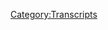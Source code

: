 {{DEFAULTSORT:
    #_TRANSCRIPT_0060:Mars Colonies
}}{{Transcript
    | title         = [[60: Mars Colonies]]
    | caption       = [https://knowledgefight.libsyn.com/knowledge-fight-mars-colonies Listen to this episode on Libsyn]
    | episodeNumber = [[60: Mars Colonies|60]]
    | length        = 01:55:16
}}

{{MessageBox
    | header     = Warning: Bot Generated Content
    | text       = This transcript was automatically generated by transcription software and likely contains many mistakes and misattributions. Please check the audio for definitive quotes, attribution, and context.
    | image      = N3yvass4myg91.webp
    | imagewidth = 50px
    | id         = warning
}}

{{TranscriptBlock
    | name      = Unknown Speaker
    | timestamp = 00:00:00.000
    | text      = Andy in Kansas, you're on the air, thanks for holding.
}}

{{TranscriptBlock
    | name      = Unknown Speaker
    | timestamp = 00:00:04.080
    | text      = Hello Alex, I'm a first time caller, I'm a huge fan, I love your work.
}}

{{TranscriptBlock
    | name      = Unknown Speaker
    | timestamp = 00:00:07.280
    | text      = I love you.
}}

{{TranscriptBlock
    | name      = Unknown Speaker
    | timestamp = 00:00:07.780
    | text      = Hey everybody, welcome back to Knowledge Fight, I'm Dan.
}}

{{TranscriptBlock
    | name      = Unknown Speaker
    | timestamp = 00:00:09.740
    | text      = I'm Jordan!
}}

{{TranscriptBlock
    | name      = Unknown Speaker
    | timestamp = 00:00:10.400
    | text      = We're a couple of dudes who like to sit around, drink novelty beverages, and talk a little bit about Alex Jones.
}}

{{TranscriptBlock
    | name      = Unknown Speaker
    | timestamp = 00:00:15.240
    | text      = There's a twist to it though.
}}

{{TranscriptBlock
    | name      = Unknown Speaker
    | timestamp = 00:00:16.579
    | text      = There is.
}}

{{TranscriptBlock
    | name      = Unknown Speaker
    | timestamp = 00:00:17.079
    | text      = Which is one, we, uh, switch off on buying, uh, novelty beverages.
}}

{{TranscriptBlock
    | name      = Unknown Speaker
    | timestamp = 00:00:21.640
    | text      = Whoa-ho-ho-ho-ho, smooth start.
}}

{{TranscriptBlock
    | name      = Unknown Speaker
    | timestamp = 00:00:23.640
    | text      = Thank you, that's the big twist, right?
}}

{{TranscriptBlock
    | name      = Unknown Speaker
    | timestamp = 00:00:24.800
    | text      = You look lost and scared.
}}

{{TranscriptBlock
    | name      = Unknown Speaker
    | timestamp = 00:00:25.800
    | text      = That's the big twist!
}}

{{TranscriptBlock
    | name      = Unknown Speaker
    | timestamp = 00:00:27.000
    | text      = Yeah, that is, I guess.
}}

{{TranscriptBlock
    | name      = Unknown Speaker
    | timestamp = 00:00:27.800
    | text      = You've been fucking scaring me with, uh, the preview for this, like, your, your, your first words are,
}}

{{TranscriptBlock
    | name      = Unknown Speaker
    | timestamp = 00:00:33.799
    | text      = this might be very, very fun, or you might be furious.
}}

{{TranscriptBlock
    | name      = Unknown Speaker
    | timestamp = 00:00:36.799
    | text      = What am I supposed to do? I'm already shook.
}}

{{TranscriptBlock
    | name      = Unknown Speaker
    | timestamp = 00:00:39.799
    | text      = Well, you could introduce our beverage for the day, because this is your choice.
}}

{{TranscriptBlock
    | name      = Unknown Speaker
    | timestamp = 00:00:42.799
    | text      = It is stubborn soda agave vanilla cream soda, how does that, how does that taste, you're based?
}}

{{TranscriptBlock
    | name      = Unknown Speaker
    | timestamp = 00:00:49.799
    | text      = That is pretty good.
}}

{{TranscriptBlock
    | name      = Unknown Speaker
    | timestamp = 00:00:50.799
    | text      = I don't know, what do you want me to say? It's pretty good.
}}

{{TranscriptBlock
    | name      = Unknown Speaker
    | timestamp = 00:00:52.799
    | text      = I don't know, I want a better review.
}}

{{TranscriptBlock
    | name      = Unknown Speaker
    | timestamp = 00:00:54.799
    | text      = Tastes like vanilla, it's good, it's good. Tastes like cake frosting, but liquid.
}}

{{TranscriptBlock
    | name      = Unknown Speaker
    | timestamp = 00:00:57.799
    | text      = Okay, now, I think I know what the next part is.
}}

{{TranscriptBlock
    | name      = Unknown Speaker
    | timestamp = 00:01:00.799
    | text      = The next twist?
}}

{{TranscriptBlock
    | name      = Unknown Speaker
    | timestamp = 00:01:01.799
    | text      = Yeah, you know a lot about Alex Jones.
}}

{{TranscriptBlock
    | name      = Unknown Speaker
    | timestamp = 00:01:03.799
    | text      = That is correct. And you don't know anything.
}}

{{TranscriptBlock
    | name      = Unknown Speaker
    | timestamp = 00:01:05.799
    | text      = I don't know anything about Alex Jones.
}}

{{TranscriptBlock
    | name      = Unknown Speaker
    | timestamp = 00:01:06.799
    | text      = Let me tell you, what we're going to be talking about today, you know even less about.
}}

{{TranscriptBlock
    | name      = Unknown Speaker
    | timestamp = 00:01:09.799
    | text      = Which is very exciting for me.
}}

{{TranscriptBlock
    | name      = Unknown Speaker
    | timestamp = 00:01:11.799
    | text      = Like, uh, like Jordan alluded to, I told him, uh, before the show-
}}

{{TranscriptBlock
    | name      = Unknown Speaker
    | timestamp = 00:01:15.799
    | text      = This tastes like I'm drinking a vanilla candle.
}}

{{TranscriptBlock
    | name      = Unknown Speaker
    | timestamp = 00:01:17.799
    | text      = Or a cake.
}}

{{TranscriptBlock
    | name      = Unknown Speaker
    | timestamp = 00:01:18.799
    | text      = Yeah.
}}

{{TranscriptBlock
    | name      = Unknown Speaker
    | timestamp = 00:01:19.799
    | text      = It's like, it's like frosting.
}}

{{TranscriptBlock
    | name      = Unknown Speaker
    | timestamp = 00:01:20.799
    | text      = This is intense.
}}

{{TranscriptBlock
    | name      = Unknown Speaker
    | timestamp = 00:01:21.799
    | text      = It's weird.
}}

{{TranscriptBlock
    | name      = Unknown Speaker
    | timestamp = 00:01:22.799
    | text      = Yeah.
}}

{{TranscriptBlock
    | name      = Unknown Speaker
    | timestamp = 00:01:23.799
    | text      = I told Jordan that today we're going to be doing something a little bit different.
}}

{{TranscriptBlock
    | name      = Unknown Speaker
    | timestamp = 00:01:26.799
    | text      = And here's why.
}}

{{TranscriptBlock
    | name      = Unknown Speaker
    | timestamp = 00:01:27.799
    | text      = Uh, Alex Jones has been pretty reckless in being pretty violent in the current day.
}}

{{TranscriptBlock
    | name      = Unknown Speaker
    | timestamp = 00:01:32.799
    | text      = And I don't want to talk about that.
}}

{{TranscriptBlock
    | name      = Unknown Speaker
    | timestamp = 00:01:33.799
    | text      = Right.
}}

{{TranscriptBlock
    | name      = Unknown Speaker
    | timestamp = 00:01:34.799
    | text      = It's kind of boring.
}}

{{TranscriptBlock
    | name      = Unknown Speaker
    | timestamp = 00:01:35.799
    | text      = And, uh, I also don't want to, uh, feed into or really even dissect the CNN tapes that Project Veritas is putting out.
}}

{{TranscriptBlock
    | name      = Unknown Speaker
    | timestamp = 00:01:44.799
    | text      = Uh huh.
}}

{{TranscriptBlock
    | name      = Unknown Speaker
    | timestamp = 00:01:45.799
    | text      = Because they're just so obviously manipulatively edited, it's pointless.
}}

{{TranscriptBlock
    | name      = Unknown Speaker
    | timestamp = 00:01:49.799
    | text      = Yeah, he's James O'Keefe, he lied.
}}

{{TranscriptBlock
    | name      = Unknown Speaker
    | timestamp = 00:01:51.799
    | text      = Yeah, he's a monster, he's been, uh, discredited repeatedly in the past, and, uh, been sued.
}}

{{TranscriptBlock
    | name      = Unknown Speaker
    | timestamp = 00:01:57.799
    | text      = Repeatedly.
}}

{{TranscriptBlock
    | name      = Unknown Speaker
    | timestamp = 00:01:58.799
    | text      = Successfully.
}}

{{TranscriptBlock
    | name      = Unknown Speaker
    | timestamp = 00:01:59.799
    | text      = The fact that he's even still in the news that somebody, that somehow people are still paying attention to him is such a disappointing-
}}

{{TranscriptBlock
    | name      = Unknown Speaker
    | timestamp = 00:02:05.799
    | text      = Well, it's because he reinforces the narratives that other people wish were true.
}}

{{TranscriptBlock
    | name      = Unknown Speaker
    | timestamp = 00:02:08.800
    | text      = Right, but I mean, come on.
}}

{{TranscriptBlock
    | name      = Unknown Speaker
    | timestamp = 00:02:10.800
    | text      = Anybody could do that.
}}

{{TranscriptBlock
    | name      = Unknown Speaker
    | timestamp = 00:02:11.800
    | text      = Just-
}}

{{TranscriptBlock
    | name      = Unknown Speaker
    | timestamp = 00:02:12.800
    | text      = And a massive amount of, like, Koch Brothers or Mercer funding.
}}

{{TranscriptBlock
    | name      = Unknown Speaker
    | timestamp = 00:02:14.800
    | text      = That's true.
}}

{{TranscriptBlock
    | name      = Unknown Speaker
    | timestamp = 00:02:15.800
    | text      = So he has tons and tons of money, he gets to make these-
}}

{{TranscriptBlock
    | name      = Unknown Speaker
    | timestamp = 00:02:17.800
    | text      = Hey guys!
}}

{{TranscriptBlock
    | name      = Unknown Speaker
    | timestamp = 00:02:18.800
    | text      = Let's make sure billionaires control our world.
}}

{{TranscriptBlock
    | name      = Unknown Speaker
    | timestamp = 00:02:20.800
    | text      = Like, the most recent video he put out was about, uh, Zucker, the head of CNN.
}}

{{TranscriptBlock
    | name      = Unknown Speaker
    | timestamp = 00:02:24.800
    | text      = Uh, he's like, okay, here's the video.
}}

{{TranscriptBlock
    | name      = Unknown Speaker
    | timestamp = 00:02:28.800
    | text      = I've already, I've already taken you off track.
}}

{{TranscriptBlock
    | name      = Unknown Speaker
    | timestamp = 00:02:30.800
    | text      = I don't want to talk about the CNN videos.
}}

{{TranscriptBlock
    | name      = Unknown Speaker
    | timestamp = 00:02:32.800
    | text      = Alright, fuck it, we're getting into it!
}}

{{TranscriptBlock
    | name      = Unknown Speaker
    | timestamp = 00:02:34.800
    | text      = Well, the most recent one is legitimately James O'Keefe outside of Zucker's house.
}}

{{TranscriptBlock
    | name      = Unknown Speaker
    | timestamp = 00:02:39.800
    | text      = Alright.
}}

{{TranscriptBlock
    | name      = Unknown Speaker
    | timestamp = 00:02:40.800
    | text      = And he's like trying, he has his microphone, and he's like, hey, what about these tapes that I've been putting out, basically?
}}

{{TranscriptBlock
    | name      = Unknown Speaker
    | timestamp = 00:02:46.800
    | text      = To Zucker, as he walks and enters a car, and then O'Keefe's like, what a coward.
}}

{{TranscriptBlock
    | name      = Unknown Speaker
    | timestamp = 00:02:53.800
    | text      = Alright, dude, come on.
}}

{{TranscriptBlock
    | name      = Unknown Speaker
    | timestamp = 00:02:56.800
    | text      = Dude, just tweet at him. That's about as good as you're gonna get.
}}

{{TranscriptBlock
    | name      = Unknown Speaker
    | timestamp = 00:02:59.800
    | text      = Then, they reveal that they've been staking out in front of his house to get his morning routine down.
}}

{{TranscriptBlock
    | name      = Unknown Speaker
    | timestamp = 00:03:05.800
    | text      = Alright.
}}

{{TranscriptBlock
    | name      = Unknown Speaker
    | timestamp = 00:03:06.800
    | text      = So they're stalking him, basically.
}}

{{TranscriptBlock
    | name      = Unknown Speaker
    | timestamp = 00:03:08.800
    | text      = See, now I'm on board. This is something that we should adopt right there.
}}

{{TranscriptBlock
    | name      = Unknown Speaker
    | timestamp = 00:03:11.800
    | text      = Don't fucking, don't fucking go to your congressman's house.
}}

{{TranscriptBlock
    | name      = Unknown Speaker
    | timestamp = 00:03:14.800
    | text      = Right.
}}

{{TranscriptBlock
    | name      = Unknown Speaker
    | timestamp = 00:03:15.800
    | text      = Get a millionaire, get a thousand, ten thousand people, and just sit around outside their house.
}}

{{TranscriptBlock
    | name      = Unknown Speaker
    | timestamp = 00:03:20.800
    | text      = Legitimately, if we had enough money, we could find out where Alex Jones' studio is.
}}

{{TranscriptBlock
    | name      = Unknown Speaker
    | timestamp = 00:03:24.800
    | text      = I mean, it wouldn't be that hard, we could employ the exact same tactics, and when he's like, hey, why are you following me around?
}}

{{TranscriptBlock
    | name      = Unknown Speaker
    | timestamp = 00:03:28.800
    | text      = I'm like, I'm a journalist!
}}

{{TranscriptBlock
    | name      = Unknown Speaker
    | timestamp = 00:03:30.800
    | text      = That's true, we could do that.
}}

{{TranscriptBlock
    | name      = Unknown Speaker
    | timestamp = 00:03:31.800
    | text      = Why are you ducking my questions, Alex?
}}

{{TranscriptBlock
    | name      = Unknown Speaker
    | timestamp = 00:03:32.800
    | text      = That'd be fun.
}}

{{TranscriptBlock
    | name      = Unknown Speaker
    | timestamp = 00:03:33.800
    | text      = Yeah, give us money, I'll do it.
}}

{{TranscriptBlock
    | name      = Unknown Speaker
    | timestamp = 00:03:34.800
    | text      = I assume we'd get shot.
}}

{{TranscriptBlock
    | name      = Unknown Speaker
    | timestamp = 00:03:35.800
    | text      = Probably.
}}

{{TranscriptBlock
    | name      = Unknown Speaker
    | timestamp = 00:03:36.800
    | text      = Right, we would totally get shot.
}}

{{TranscriptBlock
    | name      = Unknown Speaker
    | timestamp = 00:03:37.800
    | text      = Yeah, he fills his hands.
}}

{{TranscriptBlock
    | name      = Unknown Speaker
    | timestamp = 00:03:38.800
    | text      = Self-defense!
}}

{{TranscriptBlock
    | name      = Unknown Speaker
    | timestamp = 00:03:39.800
    | text      = Yeah.
}}

{{TranscriptBlock
    | name      = Unknown Speaker
    | timestamp = 00:03:40.800
    | text      = Oh great, alright.
}}

{{TranscriptBlock
    | name      = Unknown Speaker
    | timestamp = 00:03:41.800
    | text      = The thing is, we're currently in the middle of an Alex Jones distraction.
}}

{{TranscriptBlock
    | name      = Unknown Speaker
    | timestamp = 00:03:45.800
    | text      = Yes.
}}

{{TranscriptBlock
    | name      = Unknown Speaker
    | timestamp = 00:03:46.800
    | text      = Which is, whenever, I don't know exactly what the, there's no through line exactly why he does the things he does.
}}

{{TranscriptBlock
    | name      = Unknown Speaker
    | timestamp = 00:03:54.800
    | text      = Yes there is.
}}

{{TranscriptBlock
    | name      = Unknown Speaker
    | timestamp = 00:03:56.800
    | text      = Money.
}}

{{TranscriptBlock
    | name      = Unknown Speaker
    | timestamp = 00:03:57.800
    | text      = Brain damage.
}}

{{TranscriptBlock
    | name      = Unknown Speaker
    | timestamp = 00:03:58.800
    | text      = Brain damage and money.
}}

{{TranscriptBlock
    | name      = Unknown Speaker
    | timestamp = 00:03:59.800
    | text      = Brain damage and money.
}}

{{TranscriptBlock
    | name      = Unknown Speaker
    | timestamp = 00:04:00.800
    | text      = But every now and again, something will pop up, and it'll be, look over here, look over here.
}}

{{TranscriptBlock
    | name      = Unknown Speaker
    | timestamp = 00:04:05.800
    | text      = It's the red sheet to the charging bull of truth.
}}

{{TranscriptBlock
    | name      = Unknown Speaker
    | timestamp = 00:04:08.800
    | text      = Right.
}}

{{TranscriptBlock
    | name      = Unknown Speaker
    | timestamp = 00:04:09.800
    | text      = The truth is about to smack Alex Jones right in the face that he's been lying about a bunch
}}

{{TranscriptBlock
    | name      = Unknown Speaker
    | timestamp = 00:04:13.800
    | text      = of stuff, and he gets the red cape out and distracts the bull and it goes and chases
}}

{{TranscriptBlock
    | name      = Unknown Speaker
    | timestamp = 00:04:18.279
    | text      = that.
}}

{{TranscriptBlock
    | name      = Unknown Speaker
    | timestamp = 00:04:19.279
    | text      = Right.
}}

{{TranscriptBlock
    | name      = Unknown Speaker
    | timestamp = 00:04:20.279
    | text      = This week.
}}

{{TranscriptBlock
    | name      = Unknown Speaker
    | timestamp = 00:04:21.279
    | text      = The Trump form of government.
}}

{{TranscriptBlock
    | name      = Unknown Speaker
    | timestamp = 00:04:22.279
    | text      = Right.
}}

{{TranscriptBlock
    | name      = Unknown Speaker
    | timestamp = 00:04:23.279
    | text      = At the end of last week, he had Robert David Steele on as a guest, who we've discussed
}}

{{TranscriptBlock
    | name      = Unknown Speaker
    | timestamp = 00:04:26.600
    | text      = in the past when he came on and was saying that Trump needs his own propaganda TV network.
}}

{{TranscriptBlock
    | name      = Unknown Speaker
    | timestamp = 00:04:31.680
    | text      = Of course.
}}

{{TranscriptBlock
    | name      = Unknown Speaker
    | timestamp = 00:04:32.680
    | text      = He was the guy who came on and was like, Alex, I need you to talk to Trump for me.
}}

{{TranscriptBlock
    | name      = Unknown Speaker
    | timestamp = 00:04:37.079
    | text      = I have a list of suggestions he needs to read.
}}

{{TranscriptBlock
    | name      = Unknown Speaker
    | timestamp = 00:04:39.680
    | text      = Right.
}}

{{TranscriptBlock
    | name      = Unknown Speaker
    | timestamp = 00:04:40.680
    | text      = That's fantastic.
}}

{{TranscriptBlock
    | name      = Unknown Speaker
    | timestamp = 00:04:41.680
    | text      = You don't remember that guy?
}}

{{TranscriptBlock
    | name      = Unknown Speaker
    | timestamp = 00:04:42.680
    | text      = No.
}}

{{TranscriptBlock
    | name      = Unknown Speaker
    | timestamp = 00:04:43.680
    | text      = All right.
}}

{{TranscriptBlock
    | name      = Unknown Speaker
    | timestamp = 00:04:44.680
    | text      = Are you sure we talked to him?
}}

{{TranscriptBlock
    | name      = Unknown Speaker
    | timestamp = 00:04:45.680
    | text      = We talked about him, for sure.
}}

{{TranscriptBlock
    | name      = Unknown Speaker
    | timestamp = 00:04:46.680
    | text      = Was he on the one with the DC guy who was propagandizing the whole thing?
}}

{{TranscriptBlock
    | name      = Unknown Speaker
    | timestamp = 00:04:49.680
    | text      = No.
}}

{{TranscriptBlock
    | name      = Unknown Speaker
    | timestamp = 00:04:50.680
    | text      = No.
}}

{{TranscriptBlock
    | name      = Unknown Speaker
    | timestamp = 00:04:51.680
    | text      = It was not the Dennis Montgomery stuff.
}}

{{TranscriptBlock
    | name      = Unknown Speaker
    | timestamp = 00:04:52.680
    | text      = Yeah, yeah, yeah.
}}

{{TranscriptBlock
    | name      = Unknown Speaker
    | timestamp = 00:04:53.680
    | text      = No.
}}

{{TranscriptBlock
    | name      = Unknown Speaker
    | timestamp = 00:04:54.680
    | text      = We just talked about him for a little bit, because he was basically saying that they
}}

{{TranscriptBlock
    | name      = Unknown Speaker
    | timestamp = 00:04:57.980
    | text      = need massive election reform in order to, like, make liberals-
}}

{{TranscriptBlock
    | name      = Unknown Speaker
    | timestamp = 00:05:02.120
    | text      = Voter suppression and, you know, the destruction of democracy.
}}

{{TranscriptBlock
    | name      = Unknown Speaker
    | timestamp = 00:05:05.360
    | text      = He has a lot of really bad ideas.
}}

{{TranscriptBlock
    | name      = Unknown Speaker
    | timestamp = 00:05:07.480
    | text      = But he came on the show at the end of last week, on Thursday, and he dropped this nugget.
}}

{{TranscriptBlock
    | name      = Unknown Speaker
    | timestamp = 00:05:12.439
    | text      = Let me see what Robert David Steel has to say.
}}

{{TranscriptBlock
    | name      = Unknown Speaker
    | timestamp = 00:05:14.600
    | text      = Go ahead.
}}

{{TranscriptBlock
    | name      = Unknown Speaker
    | timestamp = 00:05:15.600
    | text      = No, I agree with that.
}}

{{TranscriptBlock
    | name      = Unknown Speaker
    | timestamp = 00:05:16.600
    | text      = And let me just point out that pedophilia does not stop with sodomizing children.
}}

{{TranscriptBlock
    | name      = Unknown Speaker
    | timestamp = 00:05:22.319
    | text      = It goes straight into terrorizing them to adrenalize their blood and then murdering
}}

{{TranscriptBlock
    | name      = Unknown Speaker
    | timestamp = 00:05:27.519
    | text      = them.
}}

{{TranscriptBlock
    | name      = Unknown Speaker
    | timestamp = 00:05:28.519
    | text      = It also includes murdering them so that they can have their bone marrow harvested as well
}}

{{TranscriptBlock
    | name      = Unknown Speaker
    | timestamp = 00:05:34.360
    | text      = as body parts.
}}

{{TranscriptBlock
    | name      = Unknown Speaker
    | timestamp = 00:05:36.360
    | text      = Nephilia is much- This is the original growth hormone.
}}

{{TranscriptBlock
    | name      = Unknown Speaker
    | timestamp = 00:05:39.639
    | text      = Yes.
}}

{{TranscriptBlock
    | name      = Unknown Speaker
    | timestamp = 00:05:40.639
    | text      = What is fucking happening?
}}

{{TranscriptBlock
    | name      = Unknown Speaker
    | timestamp = 00:05:41.639
    | text      = Yes.
}}

{{TranscriptBlock
    | name      = Unknown Speaker
    | timestamp = 00:05:42.639
    | text      = It's an anti-aging thing.
}}

{{TranscriptBlock
    | name      = Unknown Speaker
    | timestamp = 00:05:43.639
    | text      = It's an anti-aging thing?
}}

{{TranscriptBlock
    | name      = Unknown Speaker
    | timestamp = 00:05:44.639
    | text      = And this may strike your listeners as way out, but we actually believe that there is
}}

{{TranscriptBlock
    | name      = Unknown Speaker
    | timestamp = 00:05:49.120
    | text      = a colony on Mars that is populated by children who were kidnapped and sent into space on
}}

{{TranscriptBlock
    | name      = Unknown Speaker
    | timestamp = 00:05:55.920
    | text      = a 20-year ride.
}}

{{TranscriptBlock
    | name      = Unknown Speaker
    | timestamp = 00:05:58.000
    | text      = So that once they get to Mars, they have no alternative but to be slaves on the Mars colony.
}}

{{TranscriptBlock
    | name      = Unknown Speaker
    | timestamp = 00:06:03.199
    | text      = There's all kinds of-
}}

{{TranscriptBlock
    | name      = Unknown Speaker
    | timestamp = 00:06:04.800
    | text      = Well, look, I know 90% of the NASA missions are secret and I've been told by high-level
}}

{{TranscriptBlock
    | name      = Unknown Speaker
    | timestamp = 00:06:09.240
    | text      = NASA engineers that you have no idea.
}}

{{TranscriptBlock
    | name      = Unknown Speaker
    | timestamp = 00:06:11.800
    | text      = There's so much stuff going on.
}}

{{TranscriptBlock
    | name      = Unknown Speaker
    | timestamp = 00:06:12.800
    | text      = But then it goes off into all that.
}}

{{TranscriptBlock
    | name      = Unknown Speaker
    | timestamp = 00:06:14.000
    | text      = I mean, that's the kind of thing the media jumps on.
}}

{{TranscriptBlock
    | name      = Unknown Speaker
    | timestamp = 00:06:16.120
    | text      = But I know this.
}}

{{TranscriptBlock
    | name      = Unknown Speaker
    | timestamp = 00:06:17.120
    | text      = We see a bunch of a mechanical wreckage on Mars and people say, oh, look, it looks like
}}

{{TranscriptBlock
    | name      = Unknown Speaker
    | timestamp = 00:06:22.519
    | text      = mechanics.
}}

{{TranscriptBlock
    | name      = Unknown Speaker
    | timestamp = 00:06:23.519
    | text      = They go, oh, you're a conspiracy theorist.
}}

{{TranscriptBlock
    | name      = Unknown Speaker
    | timestamp = 00:06:25.240
    | text      = Clearly, they don't want us looking into what's happening.
}}

{{TranscriptBlock
    | name      = Unknown Speaker
    | timestamp = 00:06:27.279
    | text      = Every time probes go over, they turn them off.
}}

{{TranscriptBlock
    | name      = Unknown Speaker
    | timestamp = 00:06:29.560
    | text      = Alex, you're one of the most original guys on the air.
}}

{{TranscriptBlock
    | name      = Unknown Speaker
    | timestamp = 00:06:32.560
    | text      = And you asked, what should you do?
}}

{{TranscriptBlock
    | name      = Unknown Speaker
    | timestamp = 00:06:34.360
    | text      = I think you should be the truth channel in America.
}}

{{TranscriptBlock
    | name      = Unknown Speaker
    | timestamp = 00:06:37.000
    | text      = He can't be.
}}

{{TranscriptBlock
    | name      = Unknown Speaker
    | timestamp = 00:06:38.000
    | text      = He doesn't know how.
}}

{{TranscriptBlock
    | name      = Unknown Speaker
    | timestamp = 00:06:39.279
    | text      = But so Alex Jones does this.
}}

{{TranscriptBlock
    | name      = Unknown Speaker
    | timestamp = 00:06:41.259
    | text      = He has crazy people on as guests.
}}

{{TranscriptBlock
    | name      = Unknown Speaker
    | timestamp = 00:06:43.279
    | text      = They say ridiculous shit.
}}

{{TranscriptBlock
    | name      = Unknown Speaker
    | timestamp = 00:06:45.399
    | text      = Then everyone is like-
}}

{{TranscriptBlock
    | name      = Unknown Speaker
    | timestamp = 00:06:46.959
    | text      = Look at how ridiculous this shit is.
}}

{{TranscriptBlock
    | name      = Unknown Speaker
    | timestamp = 00:06:48.879
    | text      = Right.
}}

{{TranscriptBlock
    | name      = Unknown Speaker
    | timestamp = 00:06:49.879
    | text      = But then Alex plays the card of everyone saying that I said that there's bases on the moon.
}}

{{TranscriptBlock
    | name      = Unknown Speaker
    | timestamp = 00:06:52.959
    | text      = I didn't say that.
}}

{{TranscriptBlock
    | name      = Unknown Speaker
    | timestamp = 00:06:54.279
    | text      = Right.
}}

{{TranscriptBlock
    | name      = Unknown Speaker
    | timestamp = 00:06:55.279
    | text      = Play me a clip of me saying that.
}}

{{TranscriptBlock
    | name      = Unknown Speaker
    | timestamp = 00:06:56.600
    | text      = Well, we played the clip.
}}

{{TranscriptBlock
    | name      = Unknown Speaker
    | timestamp = 00:06:57.920
    | text      = You had a guy who you have vocally said you respect his opinion about and he said it.
}}

{{TranscriptBlock
    | name      = Unknown Speaker
    | timestamp = 00:07:03.800
    | text      = And then your response was, everything that NASA does, most of it is secret.
}}

{{TranscriptBlock
    | name      = Unknown Speaker
    | timestamp = 00:07:08.879
    | text      = There's machine wreckage on Mars.
}}

{{TranscriptBlock
    | name      = Unknown Speaker
    | timestamp = 00:07:11.139
    | text      = You're reinforcing it without actually saying you believe in it.
}}

{{TranscriptBlock
    | name      = Unknown Speaker
    | timestamp = 00:07:14.040
    | text      = Of course.
}}

{{TranscriptBlock
    | name      = Unknown Speaker
    | timestamp = 00:07:15.040
    | text      = But it's still all a trap.
}}

{{TranscriptBlock
    | name      = Unknown Speaker
    | timestamp = 00:07:16.040
    | text      = It's all a trap for the media.
}}

{{TranscriptBlock
    | name      = Unknown Speaker
    | timestamp = 00:07:17.519
    | text      = It's all a trap for people who don't like Alex Jones to clown on him for Mars-based
}}

{{TranscriptBlock
    | name      = Unknown Speaker
    | timestamp = 00:07:22.319
    | text      = stuff.
}}

{{TranscriptBlock
    | name      = Unknown Speaker
    | timestamp = 00:07:23.319
    | text      = Yeah, I've seen this one in particular on the Twitter.
}}

{{TranscriptBlock
    | name      = Unknown Speaker
    | timestamp = 00:07:27.360
    | text      = Yeah.
}}

{{TranscriptBlock
    | name      = Unknown Speaker
    | timestamp = 00:07:28.360
    | text      = I saw this one.
}}

{{TranscriptBlock
    | name      = Unknown Speaker
    | timestamp = 00:07:29.759
    | text      = NASA came out and said, no.
}}

{{TranscriptBlock
    | name      = Unknown Speaker
    | timestamp = 00:07:32.480
    | text      = Of course.
}}

{{TranscriptBlock
    | name      = Unknown Speaker
    | timestamp = 00:07:33.480
    | text      = Yeah.
}}

{{TranscriptBlock
    | name      = Unknown Speaker
    | timestamp = 00:07:34.480
    | text      = NASA said, come on, bro.
}}

{{TranscriptBlock
    | name      = Unknown Speaker
    | timestamp = 00:07:35.879
    | text      = They had a very put-upon scientist walk up to a podium, rub his forehead, and just go,
}}

{{TranscriptBlock
    | name      = Unknown Speaker
    | timestamp = 00:07:42.959
    | text      = come on, guys.
}}

{{TranscriptBlock
    | name      = Unknown Speaker
    | timestamp = 00:07:44.839
    | text      = Why do I have to do this?
}}

{{TranscriptBlock
    | name      = Unknown Speaker
    | timestamp = 00:07:46.920
    | text      = And the only real function that we get out of this, I think it's always funny when official
}}

{{TranscriptBlock
    | name      = Unknown Speaker
    | timestamp = 00:07:52.319
    | text      = organizations stoop below their status.
}}

{{TranscriptBlock
    | name      = Unknown Speaker
    | timestamp = 00:07:55.800
    | text      = Oh, it's fantastic.
}}

{{TranscriptBlock
    | name      = Unknown Speaker
    | timestamp = 00:07:56.800
    | text      = And are like, just shut up.
}}

{{TranscriptBlock
    | name      = Unknown Speaker
    | timestamp = 00:07:59.439
    | text      = That sort of stuff.
}}

{{TranscriptBlock
    | name      = Unknown Speaker
    | timestamp = 00:08:00.439
    | text      = I always think conceptually that's pretty funny.
}}

{{TranscriptBlock
    | name      = Unknown Speaker
    | timestamp = 00:08:03.120
    | text      = But at the same time, by NASA putting out articles about it, by people not being really
}}

{{TranscriptBlock
    | name      = Unknown Speaker
    | timestamp = 00:08:07.279
    | text      = accurate and just making fun of him for it, the end result is that people are exposed
}}

{{TranscriptBlock
    | name      = Unknown Speaker
    | timestamp = 00:08:13.000
    | text      = to Alex Jones.
}}

{{TranscriptBlock
    | name      = Unknown Speaker
    | timestamp = 00:08:15.199
    | text      = If they watch that full clip, they get to hear him talk about how terrible pedophilia
}}

{{TranscriptBlock
    | name      = Unknown Speaker
    | timestamp = 00:08:19.519
    | text      = is.
}}

{{TranscriptBlock
    | name      = Unknown Speaker
    | timestamp = 00:08:20.519
    | text      = And that might set off a trigger in them to be like, oh, this guy's a champion against
}}

{{TranscriptBlock
    | name      = Unknown Speaker
    | timestamp = 00:08:23.160
    | text      = pedophiles.
}}

{{TranscriptBlock
    | name      = Unknown Speaker
    | timestamp = 00:08:24.160
    | text      = Right.
}}

{{TranscriptBlock
    | name      = Unknown Speaker
    | timestamp = 00:08:25.160
    | text      = I need to dig more into this.
}}

{{TranscriptBlock
    | name      = Unknown Speaker
    | timestamp = 00:08:26.160
    | text      = There is a decent chance that people will end up listening to him and being like, oh,
}}

{{TranscriptBlock
    | name      = Unknown Speaker
    | timestamp = 00:08:30.319
    | text      = he didn't say that there's bases on Mars.
}}

{{TranscriptBlock
    | name      = Unknown Speaker
    | timestamp = 00:08:32.559
    | text      = He was just allowing free speech on his show.
}}

{{TranscriptBlock
    | name      = Unknown Speaker
    | timestamp = 00:08:35.159
    | text      = Right.
}}

{{TranscriptBlock
    | name      = Unknown Speaker
    | timestamp = 00:08:36.159
    | text      = So there is a negative outcome that can come from falling for this bull trick, this red
}}

{{TranscriptBlock
    | name      = Unknown Speaker
    | timestamp = 00:08:42.960
    | text      = cape.
}}

{{TranscriptBlock
    | name      = Unknown Speaker
    | timestamp = 00:08:43.960
    | text      = My question is always like, what's the end game?
}}

{{TranscriptBlock
    | name      = Unknown Speaker
    | timestamp = 00:08:46.320
    | text      = For whom?
}}

{{TranscriptBlock
    | name      = Unknown Speaker
    | timestamp = 00:08:47.320
    | text      = The Twitter thing, which is amazing how Alex can just keep fucking showing up in the world
}}

{{TranscriptBlock
    | name      = Unknown Speaker
    | timestamp = 00:08:53.460
    | text      = every time.
}}

{{TranscriptBlock
    | name      = Unknown Speaker
    | timestamp = 00:08:54.600
    | text      = Every week, it seems like he's somewhere on the internet and everybody's laughing at him.
}}

{{TranscriptBlock
    | name      = Unknown Speaker
    | timestamp = 00:08:59.559
    | text      = It's like, are we helping?
}}

{{TranscriptBlock
    | name      = Unknown Speaker
    | timestamp = 00:09:02.879
    | text      = Are we?
}}

{{TranscriptBlock
    | name      = Unknown Speaker
    | timestamp = 00:09:03.879
    | text      = Yeah.
}}

{{TranscriptBlock
    | name      = Unknown Speaker
    | timestamp = 00:09:04.879
    | text      = No, I mean, no.
}}

{{TranscriptBlock
    | name      = Unknown Speaker
    | timestamp = 00:09:05.879
    | text      = We could be.
}}

{{TranscriptBlock
    | name      = Unknown Speaker
    | timestamp = 00:09:06.879
    | text      = Yeah, exactly.
}}

{{TranscriptBlock
    | name      = Unknown Speaker
    | timestamp = 00:09:07.879
    | text      = But no.
}}

{{TranscriptBlock
    | name      = Unknown Speaker
    | timestamp = 00:09:08.879
    | text      = It's not doing any good and it's just making it more likely because the more you click
}}

{{TranscriptBlock
    | name      = Unknown Speaker
    | timestamp = 00:09:11.860
    | text      = on it, the more they're like, oh, well, this is a thing people click on.
}}

{{TranscriptBlock
    | name      = Unknown Speaker
    | timestamp = 00:09:15.600
    | text      = So the more they do that, the less likely you are to do anything fucking useful and
}}

{{TranscriptBlock
    | name      = Unknown Speaker
    | timestamp = 00:09:19.919
    | text      = you're just going to clown on them all the time.
}}

{{TranscriptBlock
    | name      = Unknown Speaker
    | timestamp = 00:09:21.879
    | text      = Everybody thinks, and I appreciate our listeners who engage with stuff appropriately and in
}}

{{TranscriptBlock
    | name      = Unknown Speaker
    | timestamp = 00:09:27.200
    | text      = a smart way, but I do get tweets from a lot of people and texts and stuff about how like,
}}

{{TranscriptBlock
    | name      = Unknown Speaker
    | timestamp = 00:09:32.360
    | text      = do you see this new Alex Jones meme?
}}

{{TranscriptBlock
    | name      = Unknown Speaker
    | timestamp = 00:09:34.720
    | text      = And I think that there's a mentality that people think that you can just mock him out
}}

{{TranscriptBlock
    | name      = Unknown Speaker
    | timestamp = 00:09:38.039
    | text      = of existence, not realizing that no, you can't.
}}

{{TranscriptBlock
    | name      = Unknown Speaker
    | timestamp = 00:09:41.120
    | text      = That's not going to work.
}}

{{TranscriptBlock
    | name      = Unknown Speaker
    | timestamp = 00:09:42.740
    | text      = There's going to need to be a much more deliberative, focused, truth-based exposure of what he believes
}}

{{TranscriptBlock
    | name      = Unknown Speaker
    | timestamp = 00:09:53.039
    | text      = in and who he actually is.
}}

{{TranscriptBlock
    | name      = Unknown Speaker
    | timestamp = 00:09:55.480
    | text      = What's hiding behind those silly things is a bigot.
}}

{{TranscriptBlock
    | name      = Unknown Speaker
    | timestamp = 00:09:59.200
    | text      = In the same way that you're fucking, everybody's fucking reading Trump's tweet on those two
}}

{{TranscriptBlock
    | name      = Unknown Speaker
    | timestamp = 00:10:04.700
    | text      = fucks who gives a shit.
}}

{{TranscriptBlock
    | name      = Unknown Speaker
    | timestamp = 00:10:07.039
    | text      = I hope all of them get fucking hit by a meteor.
}}

{{TranscriptBlock
    | name      = Unknown Speaker
    | timestamp = 00:10:09.679
    | text      = I don't fucking care.
}}

{{TranscriptBlock
    | name      = Unknown Speaker
    | timestamp = 00:10:11.320
    | text      = They're assholes too.
}}

{{TranscriptBlock
    | name      = Unknown Speaker
    | timestamp = 00:10:12.320
    | text      = He's taking away health care.
}}

{{TranscriptBlock
    | name      = Unknown Speaker
    | timestamp = 00:10:13.919
    | text      = Shut the fuck up about his tweets.
}}

{{TranscriptBlock
    | name      = Unknown Speaker
    | timestamp = 00:10:16.279
    | text      = Go fucking fight.
}}

{{TranscriptBlock
    | name      = Unknown Speaker
    | timestamp = 00:10:18.440
    | text      = And making...
}}

{{TranscriptBlock
    | name      = Unknown Speaker
    | timestamp = 00:10:19.440
    | text      = I mean, I'm not going to.
}}

{{TranscriptBlock
    | name      = Unknown Speaker
    | timestamp = 00:10:20.440
    | text      = I'm very scared of the outside.
}}

{{TranscriptBlock
    | name      = Unknown Speaker
    | timestamp = 00:10:21.440
    | text      = And he's actively trying to make it so we can't vote in the future.
}}

{{TranscriptBlock
    | name      = Unknown Speaker
    | timestamp = 00:10:27.120
    | text      = He's destroying the environment, taking away health care.
}}

{{TranscriptBlock
    | name      = Unknown Speaker
    | timestamp = 00:10:29.440
    | text      = It's going to be super weird how he wins re-election with 97% of the vote.
}}

{{TranscriptBlock
    | name      = Unknown Speaker
    | timestamp = 00:10:33.799
    | text      = It's going to be crazy.
}}

{{TranscriptBlock
    | name      = Unknown Speaker
    | timestamp = 00:10:34.840
    | text      = And Alex Jones's response will be like, he's a strong leader, finally the polls are right.
}}

{{TranscriptBlock
    | name      = Unknown Speaker
    | timestamp = 00:10:38.919
    | text      = Finally they've fixed the polls.
}}

{{TranscriptBlock
    | name      = Unknown Speaker
    | timestamp = 00:10:41.080
    | text      = So we have that to look forward to.
}}

{{TranscriptBlock
    | name      = Unknown Speaker
    | timestamp = 00:10:45.480
    | text      = The complete dissolution of democracy.
}}

{{TranscriptBlock
    | name      = Unknown Speaker
    | timestamp = 00:10:47.139
    | text      = So here's the deal.
}}

{{TranscriptBlock
    | name      = Unknown Speaker
    | timestamp = 00:10:48.139
    | text      = I don't want to talk too much about, I just think that it's nonsense.
}}

{{TranscriptBlock
    | name      = Unknown Speaker
    | timestamp = 00:10:51.919
    | text      = Of course.
}}

{{TranscriptBlock
    | name      = Unknown Speaker
    | timestamp = 00:10:52.919
    | text      = And it's not worth discussing most of the stuff that Alex is on at the end of last week.
}}

{{TranscriptBlock
    | name      = Unknown Speaker
    | timestamp = 00:10:57.159
    | text      = Like I said, at the beginning of the week he was on vacation.
}}

{{TranscriptBlock
    | name      = Unknown Speaker
    | timestamp = 00:11:01.639
    | text      = I don't know what's going on.
}}

{{TranscriptBlock
    | name      = Unknown Speaker
    | timestamp = 00:11:02.919
    | text      = He's living a wild life, la vida loca.
}}

{{TranscriptBlock
    | name      = Unknown Speaker
    | timestamp = 00:11:05.539
    | text      = Did they play Life on Mars for Dakota on that?
}}

{{TranscriptBlock
    | name      = Unknown Speaker
    | timestamp = 00:11:08.799
    | text      = Because that's perfect.
}}

{{TranscriptBlock
    | name      = Unknown Speaker
    | timestamp = 00:11:09.799
    | text      = Nope.
}}

{{TranscriptBlock
    | name      = Unknown Speaker
    | timestamp = 00:11:10.799
    | text      = They did not.
}}

{{TranscriptBlock
    | name      = Unknown Speaker
    | timestamp = 00:11:11.799
    | text      = They should have.
}}

{{TranscriptBlock
    | name      = Unknown Speaker
    | timestamp = 00:11:12.799
    | text      = They should have.
}}

{{TranscriptBlock
    | name      = Unknown Speaker
    | timestamp = 00:11:13.799
    | text      = Anything from that album.
}}

{{TranscriptBlock
    | name      = Unknown Speaker
    | timestamp = 00:11:14.799
    | text      = Yeah, exactly.
}}

{{TranscriptBlock
    | name      = Unknown Speaker
    | timestamp = 00:11:15.799
    | text      = But here's the deal also.
}}

{{TranscriptBlock
    | name      = Unknown Speaker
    | timestamp = 00:11:17.519
    | text      = I, as this episode comes out, will be getting surgery.
}}

{{TranscriptBlock
    | name      = Unknown Speaker
    | timestamp = 00:11:21.120
    | text      = And I want to treat myself.
}}

{{TranscriptBlock
    | name      = Unknown Speaker
    | timestamp = 00:11:22.679
    | text      = So I'm doing, I've decided to do a complete audible on this episode and explore where
}}

{{TranscriptBlock
    | name      = Unknown Speaker
    | timestamp = 00:11:29.919
    | text      = this idea of Bases on Mars comes from.
}}

{{TranscriptBlock
    | name      = Unknown Speaker
    | timestamp = 00:11:32.919
    | text      = Alright, now I'm way fucking in.
}}

{{TranscriptBlock
    | name      = Unknown Speaker
    | timestamp = 00:11:35.100
    | text      = So the rest of this episode...
}}

{{TranscriptBlock
    | name      = Unknown Speaker
    | timestamp = 00:11:36.100
    | text      = Now I am way fucking in!
}}

{{TranscriptBlock
    | name      = Unknown Speaker
    | timestamp = 00:11:37.879
    | text      = Are you kidding me?
}}

{{TranscriptBlock
    | name      = Unknown Speaker
    | timestamp = 00:11:38.879
    | text      = Yes!
}}

{{TranscriptBlock
    | name      = Unknown Speaker
    | timestamp = 00:11:39.879
    | text      = The rest of this episode will have very little to do with Alex Jones.
}}

{{TranscriptBlock
    | name      = Unknown Speaker
    | timestamp = 00:11:42.279
    | text      = Okay.
}}

{{TranscriptBlock
    | name      = Unknown Speaker
    | timestamp = 00:11:43.279
    | text      = But it will have to do with where...
}}

{{TranscriptBlock
    | name      = Unknown Speaker
    | timestamp = 00:11:44.559
    | text      = 90% of our audience just clicked pause and deleted from the iTunes app.
}}

{{TranscriptBlock
    | name      = Unknown Speaker
    | timestamp = 00:11:49.039
    | text      = I promise you that this will actually be maybe more entertaining than Alex Jones.
}}

{{TranscriptBlock
    | name      = Unknown Speaker
    | timestamp = 00:11:55.480
    | text      = So there are a lot of people who believe in space bases and what have you.
}}

{{TranscriptBlock
    | name      = Unknown Speaker
    | timestamp = 00:12:02.200
    | text      = There's a lot of, that community, the UFO community is very large and very diverse.
}}

{{TranscriptBlock
    | name      = Unknown Speaker
    | timestamp = 00:12:06.820
    | text      = You can find tons of people who cite...
}}

{{TranscriptBlock
    | name      = Unknown Speaker
    | timestamp = 00:12:09.399
    | text      = Far more diverse than Alex Jones' audience.
}}

{{TranscriptBlock
    | name      = Unknown Speaker
    | timestamp = 00:12:11.559
    | text      = Totally.
}}

{{TranscriptBlock
    | name      = Unknown Speaker
    | timestamp = 00:12:12.559
    | text      = Yeah.
}}

{{TranscriptBlock
    | name      = Unknown Speaker
    | timestamp = 00:12:13.559
    | text      = And I'm sure there's more than 3% African Americans than the UFO.
}}

{{TranscriptBlock
    | name      = Unknown Speaker
    | timestamp = 00:12:17.759
    | text      = Maybe not.
}}

{{TranscriptBlock
    | name      = Unknown Speaker
    | timestamp = 00:12:18.759
    | text      = I haven't seen studies.
}}

{{TranscriptBlock
    | name      = Unknown Speaker
    | timestamp = 00:12:19.759
    | text      = But there are a lot of people who believe, you know, a lot of rampant speculation from
}}

{{TranscriptBlock
    | name      = Unknown Speaker
    | timestamp = 00:12:24.720
    | text      = years past.
}}

{{TranscriptBlock
    | name      = Unknown Speaker
    | timestamp = 00:12:25.720
    | text      = There's a lot of people who have been fooled by fake documents about stuff.
}}

{{TranscriptBlock
    | name      = Unknown Speaker
    | timestamp = 00:12:29.340
    | text      = And that's all fun.
}}

{{TranscriptBlock
    | name      = Unknown Speaker
    | timestamp = 00:12:30.340
    | text      = We could do a deep dive into that.
}}

{{TranscriptBlock
    | name      = Unknown Speaker
    | timestamp = 00:12:32.360
    | text      = Or we could even do a deep dive into stuff like MUFON.
}}

{{TranscriptBlock
    | name      = Unknown Speaker
    | timestamp = 00:12:36.480
    | text      = There's an organization that keeps track of self-reported UFO experiences.
}}

{{TranscriptBlock
    | name      = Unknown Speaker
    | timestamp = 00:12:41.240
    | text      = MUFON?
}}

{{TranscriptBlock
    | name      = Unknown Speaker
    | timestamp = 00:12:42.240
    | text      = Yeah.
}}

{{TranscriptBlock
    | name      = Unknown Speaker
    | timestamp = 00:12:43.240
    | text      = It's called Multinational UFO Network something.
}}

{{TranscriptBlock
    | name      = Unknown Speaker
    | timestamp = 00:12:46.960
    | text      = I don't remember what it stands for.
}}

{{TranscriptBlock
    | name      = Unknown Speaker
    | timestamp = 00:12:48.679
    | text      = But they keep track.
}}

{{TranscriptBlock
    | name      = Unknown Speaker
    | timestamp = 00:12:49.679
    | text      = I assumed it was Mulan's brother.
}}

{{TranscriptBlock
    | name      = Unknown Speaker
    | timestamp = 00:12:51.639
    | text      = Nope.
}}

{{TranscriptBlock
    | name      = Unknown Speaker
    | timestamp = 00:12:52.639
    | text      = Or Mufasa's son.
}}

{{TranscriptBlock
    | name      = Unknown Speaker
    | timestamp = 00:12:53.639
    | text      = Mulan, the movie that very traumatized Mike Pence.
}}

{{TranscriptBlock
    | name      = Unknown Speaker
    | timestamp = 00:12:57.240
    | text      = Yeah.
}}

{{TranscriptBlock
    | name      = Unknown Speaker
    | timestamp = 00:12:58.240
    | text      = Oh god.
}}

{{TranscriptBlock
    | name      = Unknown Speaker
    | timestamp = 00:12:59.240
    | text      = What a...
}}

{{TranscriptBlock
    | name      = Unknown Speaker
    | timestamp = 00:13:00.240
    | text      = Why do these people happen?
}}

{{TranscriptBlock
    | name      = Unknown Speaker
    | timestamp = 00:13:01.240
    | text      = I don't know.
}}

{{TranscriptBlock
    | name      = Unknown Speaker
    | timestamp = 00:13:02.240
    | text      = I don't eat dinner with anybody other than my wife.
}}

{{TranscriptBlock
    | name      = Unknown Speaker
    | timestamp = 00:13:04.240
    | text      = Or I don't eat dinner with a woman other than my wife mother.
}}

{{TranscriptBlock
    | name      = Unknown Speaker
    | timestamp = 00:13:09.019
    | text      = Can't be alone.
}}

{{TranscriptBlock
    | name      = Unknown Speaker
    | timestamp = 00:13:10.019
    | text      = What happened to him?
}}

{{TranscriptBlock
    | name      = Unknown Speaker
    | timestamp = 00:13:11.320
    | text      = Like, if he had a radio show, his childhood has to have been the most fucked up thing.
}}

{{TranscriptBlock
    | name      = Unknown Speaker
    | timestamp = 00:13:17.960
    | text      = Yeah.
}}

{{TranscriptBlock
    | name      = Unknown Speaker
    | timestamp = 00:13:18.960
    | text      = So MUFON stands for the Mutual UFO Network.
}}

{{TranscriptBlock
    | name      = Unknown Speaker
    | timestamp = 00:13:22.080
    | text      = It's a non-profit investigative body.
}}

{{TranscriptBlock
    | name      = Unknown Speaker
    | timestamp = 00:13:24.639
    | text      = I mean, they have maps of where UFOs have been sighted and stuff like that.
}}

{{TranscriptBlock
    | name      = Unknown Speaker
    | timestamp = 00:13:30.639
    | text      = They have fun.
}}

{{TranscriptBlock
    | name      = Unknown Speaker
    | timestamp = 00:13:31.639
    | text      = They're a good group.
}}

{{TranscriptBlock
    | name      = Unknown Speaker
    | timestamp = 00:13:32.639
    | text      = Yeah.
}}

{{TranscriptBlock
    | name      = Unknown Speaker
    | timestamp = 00:13:33.639
    | text      = And we could get into all that, but so much of that is apocryphal.
}}

{{TranscriptBlock
    | name      = Unknown Speaker
    | timestamp = 00:13:35.519
    | text      = So much of it is basically just, hey, I saw this.
}}

{{TranscriptBlock
    | name      = Unknown Speaker
    | timestamp = 00:13:39.240
    | text      = And there's no real evidence of that.
}}

{{TranscriptBlock
    | name      = Unknown Speaker
    | timestamp = 00:13:40.840
    | text      = So I could, you know, it's as good as people writing down their dreams and putting them
}}

{{TranscriptBlock
    | name      = Unknown Speaker
    | timestamp = 00:13:45.039
    | text      = online.
}}

{{TranscriptBlock
    | name      = Unknown Speaker
    | timestamp = 00:13:46.039
    | text      = Right, right, right.
}}

{{TranscriptBlock
    | name      = Unknown Speaker
    | timestamp = 00:13:47.039
    | text      = Like, okay, this is as credible as anything else.
}}

{{TranscriptBlock
    | name      = Unknown Speaker
    | timestamp = 00:13:48.039
    | text      = Or ghost hunters.
}}

{{TranscriptBlock
    | name      = Unknown Speaker
    | timestamp = 00:13:49.039
    | text      = Yeah.
}}

{{TranscriptBlock
    | name      = Unknown Speaker
    | timestamp = 00:13:50.039
    | text      = That's no fun.
}}

{{TranscriptBlock
    | name      = Unknown Speaker
    | timestamp = 00:13:51.039
    | text      = No.
}}

{{TranscriptBlock
    | name      = Unknown Speaker
    | timestamp = 00:13:52.039
    | text      = So I've tried to find some more concrete versions of space-based stuff.
}}

{{TranscriptBlock
    | name      = Unknown Speaker
    | timestamp = 00:13:57.080
    | text      = All right.
}}

{{TranscriptBlock
    | name      = Unknown Speaker
    | timestamp = 00:13:58.080
    | text      = And one of the organizations...
}}

{{TranscriptBlock
    | name      = Unknown Speaker
    | timestamp = 00:13:59.080
    | text      = And we're going straight to Space Command for our first clip, right?
}}

{{TranscriptBlock
    | name      = Unknown Speaker
    | timestamp = 00:14:02.799
    | text      = No, we don't really have...
}}

{{TranscriptBlock
    | name      = Unknown Speaker
    | timestamp = 00:14:05.279
    | text      = Space Command doesn't really come into play because that's a pedestrian title.
}}

{{TranscriptBlock
    | name      = Unknown Speaker
    | timestamp = 00:14:09.460
    | text      = That's a title that the people in the know would never call something Space Command.
}}

{{TranscriptBlock
    | name      = Unknown Speaker
    | timestamp = 00:14:14.879
    | text      = That's for Alex Jones and his ilk.
}}

{{TranscriptBlock
    | name      = Unknown Speaker
    | timestamp = 00:14:17.480
    | text      = There is an organization called Project Camelot.
}}

{{TranscriptBlock
    | name      = Unknown Speaker
    | timestamp = 00:14:21.279
    | text      = And it is run by a lady named Carrie Callahan.
}}

{{TranscriptBlock
    | name      = Unknown Speaker
    | timestamp = 00:14:24.240
    | text      = And what she does...
}}

{{TranscriptBlock
    | name      = Unknown Speaker
    | timestamp = 00:14:26.639
    | text      = What she does...
}}

{{TranscriptBlock
    | name      = Unknown Speaker
    | timestamp = 00:14:27.639
    | text      = Carrie Callahan.
}}

{{TranscriptBlock
    | name      = Unknown Speaker
    | timestamp = 00:14:28.639
    | text      = Uh-huh.
}}

{{TranscriptBlock
    | name      = Unknown Speaker
    | timestamp = 00:14:29.639
    | text      = Okay.
}}

{{TranscriptBlock
    | name      = Unknown Speaker
    | timestamp = 00:14:30.639
    | text      = Apparently, she had a very large inheritance.
}}

{{TranscriptBlock
    | name      = Unknown Speaker
    | timestamp = 00:14:33.480
    | text      = And she started an organization where she has Skype interviews with people about their
}}

{{TranscriptBlock
    | name      = Unknown Speaker
    | timestamp = 00:14:40.379
    | text      = weird experiences.
}}

{{TranscriptBlock
    | name      = Unknown Speaker
    | timestamp = 00:14:41.379
    | text      = All right.
}}

{{TranscriptBlock
    | name      = Unknown Speaker
    | timestamp = 00:14:43.200
    | text      = And she's had a ton of interviews with people who claim that they were personally involved
}}

{{TranscriptBlock
    | name      = Unknown Speaker
    | timestamp = 00:14:49.279
    | text      = with a lot of really fucked up stuff.
}}

{{TranscriptBlock
    | name      = Unknown Speaker
    | timestamp = 00:14:50.960
    | text      = Sweet.
}}

{{TranscriptBlock
    | name      = Unknown Speaker
    | timestamp = 00:14:51.960
    | text      = So one of the people that we have mentioned in Passing in the Past, a guy by the name
}}

{{TranscriptBlock
    | name      = Unknown Speaker
    | timestamp = 00:14:56.159
    | text      = of Andrew Basiago, he's done some interviews with Project Camelot.
}}

{{TranscriptBlock
    | name      = Unknown Speaker
    | timestamp = 00:15:00.679
    | text      = He is the guy who claims that he, as a child, was in a time travel program.
}}

{{TranscriptBlock
    | name      = Unknown Speaker
    | timestamp = 00:15:04.799
    | text      = Okay.
}}

{{TranscriptBlock
    | name      = Unknown Speaker
    | timestamp = 00:15:05.799
    | text      = And he went back to the Gettysburg Address.
}}

{{TranscriptBlock
    | name      = Unknown Speaker
    | timestamp = 00:15:08.440
    | text      = He's been years in the future, like into 2040.
}}

{{TranscriptBlock
    | name      = Unknown Speaker
    | timestamp = 00:15:11.919
    | text      = He's been to that far in the future.
}}

{{TranscriptBlock
    | name      = Unknown Speaker
    | timestamp = 00:15:13.759
    | text      = All right.
}}

{{TranscriptBlock
    | name      = Unknown Speaker
    | timestamp = 00:15:14.759
    | text      = He went back millions of years in the past.
}}

{{TranscriptBlock
    | name      = Unknown Speaker
    | timestamp = 00:15:16.559
    | text      = All right.
}}

{{TranscriptBlock
    | name      = Unknown Speaker
    | timestamp = 00:15:17.559
    | text      = He was a time traveler.
}}

{{TranscriptBlock
    | name      = Unknown Speaker
    | timestamp = 00:15:18.559
    | text      = He read HGULs one time.
}}

{{TranscriptBlock
    | name      = Unknown Speaker
    | timestamp = 00:15:20.159
    | text      = When he was a kid, Barack Obama was in the program with him, and the two of them time
}}

{{TranscriptBlock
    | name      = Unknown Speaker
    | timestamp = 00:15:24.419
    | text      = traveled together.
}}

{{TranscriptBlock
    | name      = Unknown Speaker
    | timestamp = 00:15:25.419
    | text      = Now I've never been happier.
}}

{{TranscriptBlock
    | name      = Unknown Speaker
    | timestamp = 00:15:26.799
    | text      = Andrew Basiago also.
}}

{{TranscriptBlock
    | name      = Unknown Speaker
    | timestamp = 00:15:28.080
    | text      = I choose to believe that's true.
}}

{{TranscriptBlock
    | name      = Unknown Speaker
    | timestamp = 00:15:30.240
    | text      = Sure.
}}

{{TranscriptBlock
    | name      = Unknown Speaker
    | timestamp = 00:15:31.240
    | text      = Of course.
}}

{{TranscriptBlock
    | name      = Unknown Speaker
    | timestamp = 00:15:32.240
    | text      = He also ran for president in 2016 and is running in 2020.
}}

{{TranscriptBlock
    | name      = Unknown Speaker
    | timestamp = 00:15:37.519
    | text      = So we have that to look forward to.
}}

{{TranscriptBlock
    | name      = Unknown Speaker
    | timestamp = 00:15:39.480
    | text      = All right.
}}

{{TranscriptBlock
    | name      = Unknown Speaker
    | timestamp = 00:15:40.480
    | text      = He also, as I recall, is a big proponent of...
}}

{{TranscriptBlock
    | name      = Unknown Speaker
    | timestamp = 00:15:43.840
    | text      = What's his name again?
}}

{{TranscriptBlock
    | name      = Unknown Speaker
    | timestamp = 00:15:44.840
    | text      = Andrew Basiago.
}}

{{TranscriptBlock
    | name      = Unknown Speaker
    | timestamp = 00:15:45.840
    | text      = All right.
}}

{{TranscriptBlock
    | name      = Unknown Speaker
    | timestamp = 00:15:46.840
    | text      = No longer does anybody say Bernie would have won.
}}

{{TranscriptBlock
    | name      = Unknown Speaker
    | timestamp = 00:15:49.259
    | text      = Now we say Basiago would have won.
}}

{{TranscriptBlock
    | name      = Unknown Speaker
    | timestamp = 00:15:50.639
    | text      = We could have had Basiago.
}}

{{TranscriptBlock
    | name      = Unknown Speaker
    | timestamp = 00:15:51.639
    | text      = We could have had Basiago.
}}

{{TranscriptBlock
    | name      = Unknown Speaker
    | timestamp = 00:15:52.639
    | text      = Look.
}}

{{TranscriptBlock
    | name      = Unknown Speaker
    | timestamp = 00:15:53.639
    | text      = He's a time traveler.
}}

{{TranscriptBlock
    | name      = Unknown Speaker
    | timestamp = 00:15:54.639
    | text      = We had one time traveler.
}}

{{TranscriptBlock
    | name      = Unknown Speaker
    | timestamp = 00:15:55.639
    | text      = Why didn't we go for two?
}}

{{TranscriptBlock
    | name      = Unknown Speaker
    | timestamp = 00:15:56.639
    | text      = Also, I would argue if he's a time traveler and he's been to 2040, he would know he
}}

{{TranscriptBlock
    | name      = Unknown Speaker
    | timestamp = 00:16:00.220
    | text      = would lose that race.
}}

{{TranscriptBlock
    | name      = Unknown Speaker
    | timestamp = 00:16:01.220
    | text      = Right?
}}

{{TranscriptBlock
    | name      = Unknown Speaker
    | timestamp = 00:16:02.220
    | text      = It seems like...
}}

{{TranscriptBlock
    | name      = Unknown Speaker
    | timestamp = 00:16:03.220
    | text      = Well, but maybe he knows that he's going to win the 2020 race, and he just had to get
}}

{{TranscriptBlock
    | name      = Unknown Speaker
    | timestamp = 00:16:06.519
    | text      = his profile out there in 2016.
}}

{{TranscriptBlock
    | name      = Unknown Speaker
    | timestamp = 00:16:08.720
    | text      = Which clearly he succeeded in, seeing as you have no idea who the fuck he is.
}}

{{TranscriptBlock
    | name      = Unknown Speaker
    | timestamp = 00:16:12.279
    | text      = Of course.
}}

{{TranscriptBlock
    | name      = Unknown Speaker
    | timestamp = 00:16:13.279
    | text      = He also believes in Stargates.
}}

{{TranscriptBlock
    | name      = Unknown Speaker
    | timestamp = 00:16:15.539
    | text      = He's big into that.
}}

{{TranscriptBlock
    | name      = Unknown Speaker
    | timestamp = 00:16:16.539
    | text      = All right.
}}

{{TranscriptBlock
    | name      = Unknown Speaker
    | timestamp = 00:16:17.539
    | text      = He also has made reference to the fact that he is half dolphin, and has...
}}

{{TranscriptBlock
    | name      = Unknown Speaker
    | timestamp = 00:16:22.200
    | text      = This dude's just a grand bag.
}}

{{TranscriptBlock
    | name      = Unknown Speaker
    | timestamp = 00:16:25.320
    | text      = Yeah.
}}

{{TranscriptBlock
    | name      = Unknown Speaker
    | timestamp = 00:16:26.320
    | text      = He's just throwing it out there.
}}

{{TranscriptBlock
    | name      = Unknown Speaker
    | timestamp = 00:16:28.000
    | text      = He has super swimming abilities because of it.
}}

{{TranscriptBlock
    | name      = Unknown Speaker
    | timestamp = 00:16:29.919
    | text      = A lot of these Stargates...
}}

{{TranscriptBlock
    | name      = Unknown Speaker
    | timestamp = 00:16:30.919
    | text      = Is this stuff he makes up?
}}

{{TranscriptBlock
    | name      = Unknown Speaker
    | timestamp = 00:16:35.200
    | text      = Yes.
}}

{{TranscriptBlock
    | name      = Unknown Speaker
    | timestamp = 00:16:36.200
    | text      = Or are people just...
}}

{{TranscriptBlock
    | name      = Unknown Speaker
    | timestamp = 00:16:37.200
    | text      = No, no, no, no.
}}

{{TranscriptBlock
    | name      = Unknown Speaker
    | timestamp = 00:16:38.200
    | text      = I'd be more like, are people just asking him leading questions and he just agrees?
}}

{{TranscriptBlock
    | name      = Unknown Speaker
    | timestamp = 00:16:40.879
    | text      = Is he just yes-anding every conspiracy theory thrown at him?
}}

{{TranscriptBlock
    | name      = Unknown Speaker
    | timestamp = 00:16:44.960
    | text      = Well, you know how Andy Daley creates characters largely as getting in hostile interviews with
}}

{{TranscriptBlock
    | name      = Unknown Speaker
    | timestamp = 00:16:50.480
    | text      = Scott Aukerman or these people on Comedy Bang Bang, who ends up creating the robustness
}}

{{TranscriptBlock
    | name      = Unknown Speaker
    | timestamp = 00:16:54.919
    | text      = of Don D'Mello or of August Lint.
}}

{{TranscriptBlock
    | name      = Unknown Speaker
    | timestamp = 00:16:58.200
    | text      = I'm guessing that a lot of it is the same methodology, but about creating these like,
}}

{{TranscriptBlock
    | name      = Unknown Speaker
    | timestamp = 00:17:04.920
    | text      = yeah, Stargates are mostly found underwater.
}}

{{TranscriptBlock
    | name      = Unknown Speaker
    | timestamp = 00:17:07.000
    | text      = That's why they had to make me half dolphin.
}}

{{TranscriptBlock
    | name      = Unknown Speaker
    | timestamp = 00:17:08.460
    | text      = What about chimeras?
}}

{{TranscriptBlock
    | name      = Unknown Speaker
    | timestamp = 00:17:09.460
    | text      = Are they real?
}}

{{TranscriptBlock
    | name      = Unknown Speaker
    | timestamp = 00:17:10.460
    | text      = I'm a chimera.
}}

{{TranscriptBlock
    | name      = Unknown Speaker
    | timestamp = 00:17:12.279
    | text      = You fear me, Alex Jones?
}}

{{TranscriptBlock
    | name      = Unknown Speaker
    | timestamp = 00:17:13.960
    | text      = Wait.
}}

{{TranscriptBlock
    | name      = Unknown Speaker
    | timestamp = 00:17:14.960
    | text      = So if he is a chimera, and he has been on Alex Jones' show...
}}

{{TranscriptBlock
    | name      = Unknown Speaker
    | timestamp = 00:17:17.400
    | text      = He hasn't been on Alex Jones' show.
}}

{{TranscriptBlock
    | name      = Unknown Speaker
    | timestamp = 00:17:18.400
    | text      = Oh, he hasn't been on the show.
}}

{{TranscriptBlock
    | name      = Unknown Speaker
    | timestamp = 00:17:19.400
    | text      = Not to my knowledge.
}}

{{TranscriptBlock
    | name      = Unknown Speaker
    | timestamp = 00:17:20.400
    | text      = He's been on Project Camelot.
}}

{{TranscriptBlock
    | name      = Unknown Speaker
    | timestamp = 00:17:21.400
    | text      = All right.
}}

{{TranscriptBlock
    | name      = Unknown Speaker
    | timestamp = 00:17:22.400
    | text      = But here's the interesting thing.
}}

{{TranscriptBlock
    | name      = Unknown Speaker
    | timestamp = 00:17:23.400
    | text      = We were texting the other day about how mysterious it is that Alex Jones never brings up Louis
}}

{{TranscriptBlock
    | name      = Unknown Speaker
    | timestamp = 00:17:28.160
    | text      = Mench.
}}

{{TranscriptBlock
    | name      = Unknown Speaker
    | timestamp = 00:17:29.160
    | text      = Yeah.
}}

{{TranscriptBlock
    | name      = Unknown Speaker
    | timestamp = 00:17:30.160
    | text      = And how she would be an obvious target for him if he was real.
}}

{{TranscriptBlock
    | name      = Unknown Speaker
    | timestamp = 00:17:34.079
    | text      = He's mad at anybody who's against Trump.
}}

{{TranscriptBlock
    | name      = Unknown Speaker
    | timestamp = 00:17:36.279
    | text      = Right.
}}

{{TranscriptBlock
    | name      = Unknown Speaker
    | timestamp = 00:17:37.279
    | text      = And so she has created this whole cottage industry online of being super against Trump
}}

{{TranscriptBlock
    | name      = Unknown Speaker
    | timestamp = 00:17:42.960
    | text      = and having secret information.
}}

{{TranscriptBlock
    | name      = Unknown Speaker
    | timestamp = 00:17:44.640
    | text      = Right.
}}

{{TranscriptBlock
    | name      = Unknown Speaker
    | timestamp = 00:17:45.640
    | text      = Seems like Alex Jones- Slash making up information.
}}

{{TranscriptBlock
    | name      = Unknown Speaker
    | timestamp = 00:17:48.640
    | text      = Right.
}}

{{TranscriptBlock
    | name      = Unknown Speaker
    | timestamp = 00:17:49.640
    | text      = I realize in hindsight also, I'd like to apologize.
}}

{{TranscriptBlock
    | name      = Unknown Speaker
    | timestamp = 00:17:51.319
    | text      = We haven't been nearly as harsh about her as we should be.
}}

{{TranscriptBlock
    | name      = Unknown Speaker
    | timestamp = 00:17:54.380
    | text      = But it's just- No.
}}

{{TranscriptBlock
    | name      = Unknown Speaker
    | timestamp = 00:17:55.380
    | text      = In the beginning, you and I had this very short conversation where you were like-
}}

{{TranscriptBlock
    | name      = Unknown Speaker
    | timestamp = 00:17:58.960
    | text      = Right.
}}

{{TranscriptBlock
    | name      = Unknown Speaker
    | timestamp = 00:17:59.960
    | text      = And I regret it.
}}

{{TranscriptBlock
    | name      = Unknown Speaker
    | timestamp = 00:18:00.960
    | text      = You know, we could give her the- and I'm sitting there screaming at you.
}}

{{TranscriptBlock
    | name      = Unknown Speaker
    | timestamp = 00:18:02.319
    | text      = I regret that.
}}

{{TranscriptBlock
    | name      = Unknown Speaker
    | timestamp = 00:18:03.319
    | text      = Yeah.
}}

{{TranscriptBlock
    | name      = Unknown Speaker
    | timestamp = 00:18:04.319
    | text      = This is on me.
}}

{{TranscriptBlock
    | name      = Unknown Speaker
    | timestamp = 00:18:05.319
    | text      = I gave- I'm not here to say I told you so.
}}

{{TranscriptBlock
    | name      = Unknown Speaker
    | timestamp = 00:18:07.359
    | text      = No.
}}

{{TranscriptBlock
    | name      = Unknown Speaker
    | timestamp = 00:18:08.359
    | text      = And I didn't- I wasn't saying I believed the things she was saying.
}}

{{TranscriptBlock
    | name      = Unknown Speaker
    | timestamp = 00:18:10.839
    | text      = I was saying that she was in a different class of commentator.
}}

{{TranscriptBlock
    | name      = Unknown Speaker
    | timestamp = 00:18:14.839
    | text      = Yeah.
}}

{{TranscriptBlock
    | name      = Unknown Speaker
    | timestamp = 00:18:15.839
    | text      = Yeah.
}}

{{TranscriptBlock
    | name      = Unknown Speaker
    | timestamp = 00:18:16.839
    | text      = Lunatic commentator than Alex Jones.
}}

{{TranscriptBlock
    | name      = Unknown Speaker
    | timestamp = 00:18:18.720
    | text      = Right.
}}

{{TranscriptBlock
    | name      = Unknown Speaker
    | timestamp = 00:18:19.720
    | text      = And as time has gone on, the proof of the pudding is in the eating.
}}

{{TranscriptBlock
    | name      = Unknown Speaker
    | timestamp = 00:18:23.000
    | text      = And I don't think I stand by my comments from the past.
}}

{{TranscriptBlock
    | name      = Unknown Speaker
    | timestamp = 00:18:25.200
    | text      = It seems as though they have become mirror images.
}}

{{TranscriptBlock
    | name      = Unknown Speaker
    | timestamp = 00:18:27.440
    | text      = Right.
}}

{{TranscriptBlock
    | name      = Unknown Speaker
    | timestamp = 00:18:28.440
    | text      = And it seems like Alex Jones should be talking about her a bunch.
}}

{{TranscriptBlock
    | name      = Unknown Speaker
    | timestamp = 00:18:30.599
    | text      = Yeah.
}}

{{TranscriptBlock
    | name      = Unknown Speaker
    | timestamp = 00:18:31.599
    | text      = Should be like, look at this crazy broad.
}}

{{TranscriptBlock
    | name      = Unknown Speaker
    | timestamp = 00:18:32.599
    | text      = Yeah.
}}

{{TranscriptBlock
    | name      = Unknown Speaker
    | timestamp = 00:18:33.599
    | text      = See, he hates women.
}}

{{TranscriptBlock
    | name      = Unknown Speaker
    | timestamp = 00:18:34.599
    | text      = He hates people who are against Trump.
}}

{{TranscriptBlock
    | name      = Unknown Speaker
    | timestamp = 00:18:35.599
    | text      = It seems perfect.
}}

{{TranscriptBlock
    | name      = Unknown Speaker
    | timestamp = 00:18:36.599
    | text      = Yep.
}}

{{TranscriptBlock
    | name      = Unknown Speaker
    | timestamp = 00:18:37.599
    | text      = And the fact that he doesn't makes- And it's one thing where he finally gets- he
}}

{{TranscriptBlock
    | name      = Unknown Speaker
    | timestamp = 00:18:40.359
    | text      = could tee off on the lies of the left, you know?
}}

{{TranscriptBlock
    | name      = Unknown Speaker
    | timestamp = 00:18:43.640
    | text      = Every time something is proven wrong.
}}

{{TranscriptBlock
    | name      = Unknown Speaker
    | timestamp = 00:18:44.640
    | text      = Like, these guys are just making- yeah.
}}

{{TranscriptBlock
    | name      = Unknown Speaker
    | timestamp = 00:18:46.079
    | text      = Yeah.
}}

{{TranscriptBlock
    | name      = Unknown Speaker
    | timestamp = 00:18:47.079
    | text      = He could easily do that.
}}

{{TranscriptBlock
    | name      = Unknown Speaker
    | timestamp = 00:18:48.079
    | text      = But- and the fact that he doesn't is a little mysterious to me.
}}

{{TranscriptBlock
    | name      = Unknown Speaker
    | timestamp = 00:18:49.960
    | text      = I'm not sure it means anything.
}}

{{TranscriptBlock
    | name      = Unknown Speaker
    | timestamp = 00:18:52.000
    | text      = Control that position.
}}

{{TranscriptBlock
    | name      = Unknown Speaker
    | timestamp = 00:18:53.000
    | text      = I have no idea.
}}

{{TranscriptBlock
    | name      = Unknown Speaker
    | timestamp = 00:18:54.000
    | text      = And to see that as it may, he also doesn't ever talk about these people.
}}

{{TranscriptBlock
    | name      = Unknown Speaker
    | timestamp = 00:18:58.119
    | text      = These Andrew Baziagos- The Project Camelots.
}}

{{TranscriptBlock
    | name      = Unknown Speaker
    | timestamp = 00:19:01.039
    | text      = Yes.
}}

{{TranscriptBlock
    | name      = Unknown Speaker
    | timestamp = 00:19:02.039
    | text      = This whole world of stuff.
}}

{{TranscriptBlock
    | name      = Unknown Speaker
    | timestamp = 00:19:03.519
    | text      = And there's also a reason.
}}

{{TranscriptBlock
    | name      = Unknown Speaker
    | timestamp = 00:19:05.319
    | text      = It's because they expose how stupid his ideas are.
}}

{{TranscriptBlock
    | name      = Unknown Speaker
    | timestamp = 00:19:08.319
    | text      = Oh, really?
}}

{{TranscriptBlock
    | name      = Unknown Speaker
    | timestamp = 00:19:09.319
    | text      = Well, no.
}}

{{TranscriptBlock
    | name      = Unknown Speaker
    | timestamp = 00:19:10.319
    | text      = I mean- Not directly.
}}

{{TranscriptBlock
    | name      = Unknown Speaker
    | timestamp = 00:19:11.319
    | text      = No.
}}

{{TranscriptBlock
    | name      = Unknown Speaker
    | timestamp = 00:19:12.319
    | text      = By their- by their words.
}}

{{TranscriptBlock
    | name      = Unknown Speaker
    | timestamp = 00:19:13.319
    | text      = Okay.
}}

{{TranscriptBlock
    | name      = Unknown Speaker
    | timestamp = 00:19:14.319
    | text      = They expose that the things he's talking about are horseshit.
}}

{{TranscriptBlock
    | name      = Unknown Speaker
    | timestamp = 00:19:17.039
    | text      = Okay.
}}

{{TranscriptBlock
    | name      = Unknown Speaker
    | timestamp = 00:19:18.039
    | text      = Like, Andrew Baziago saying he's a half dolphin warrior, it would make lunacy of Alex
}}

{{TranscriptBlock
    | name      = Unknown Speaker
    | timestamp = 00:19:23.960
    | text      = Jones is, there's half fish people walking around.
}}

{{TranscriptBlock
    | name      = Unknown Speaker
    | timestamp = 00:19:27.359
    | text      = Right.
}}

{{TranscriptBlock
    | name      = Unknown Speaker
    | timestamp = 00:19:28.359
    | text      = It's like, hey, if there are half fish people walking around, you're talking about it.
}}

{{TranscriptBlock
    | name      = Unknown Speaker
    | timestamp = 00:19:30.960
    | text      = Why not have one of the fish people on your show?
}}

{{TranscriptBlock
    | name      = Unknown Speaker
    | timestamp = 00:19:33.279
    | text      = Right.
}}

{{TranscriptBlock
    | name      = Unknown Speaker
    | timestamp = 00:19:34.279
    | text      = Because if you do, you interview them and you're like, oh no, this guy's not.
}}

{{TranscriptBlock
    | name      = Unknown Speaker
    | timestamp = 00:19:37.200
    | text      = Exactly.
}}

{{TranscriptBlock
    | name      = Unknown Speaker
    | timestamp = 00:19:38.200
    | text      = It really showcases that the real world version of the fake shit that Alex talks about is
}}

{{TranscriptBlock
    | name      = Unknown Speaker
    | timestamp = 00:19:44.599
    | text      = utter garbage.
}}

{{TranscriptBlock
    | name      = Unknown Speaker
    | timestamp = 00:19:45.839
    | text      = Project Camelot is almost if Alex Jones' 12th dimensional dreams and lies all suddenly became
}}

{{TranscriptBlock
    | name      = Unknown Speaker
    | timestamp = 00:19:52.799
    | text      = true.
}}

{{TranscriptBlock
    | name      = Unknown Speaker
    | timestamp = 00:19:53.799
    | text      = Which is harping what Alex Jones is talking about.
}}

{{TranscriptBlock
    | name      = Unknown Speaker
    | timestamp = 00:19:56.920
    | text      = Yes.
}}

{{TranscriptBlock
    | name      = Unknown Speaker
    | timestamp = 00:19:57.920
    | text      = More or less.
}}

{{TranscriptBlock
    | name      = Unknown Speaker
    | timestamp = 00:19:58.920
    | text      = And so she- Keri Callahan does this Project Camelot.
}}

{{TranscriptBlock
    | name      = Unknown Speaker
    | timestamp = 00:20:04.519
    | text      = She puts out really long YouTube interviews with people.
}}

{{TranscriptBlock
    | name      = Unknown Speaker
    | timestamp = 00:20:07.920
    | text      = Excellent.
}}

{{TranscriptBlock
    | name      = Unknown Speaker
    | timestamp = 00:20:08.920
    | text      = And one of the great sort of hallmarks of her interview style is she believes fucking
}}

{{TranscriptBlock
    | name      = Unknown Speaker
    | timestamp = 00:20:13.279
    | text      = everything.
}}

{{TranscriptBlock
    | name      = Unknown Speaker
    | timestamp = 00:20:14.279
    | text      = Now that's great.
}}

{{TranscriptBlock
    | name      = Unknown Speaker
    | timestamp = 00:20:16.319
    | text      = She's like, like, you know, George Norrie on Coast to Coast AM is very- he has a philosophy
}}

{{TranscriptBlock
    | name      = Unknown Speaker
    | timestamp = 00:20:21.559
    | text      = of never make people feel weird.
}}

{{TranscriptBlock
    | name      = Unknown Speaker
    | timestamp = 00:20:23.359
    | text      = Right.
}}

{{TranscriptBlock
    | name      = Unknown Speaker
    | timestamp = 00:20:24.359
    | text      = And so whenever people call in with outlandish stories, he's kind of- he never is like, shut
}}

{{TranscriptBlock
    | name      = Unknown Speaker
    | timestamp = 00:20:28.920
    | text      = up, you're stupid.
}}

{{TranscriptBlock
    | name      = Unknown Speaker
    | timestamp = 00:20:30.279
    | text      = Keri is like far, even farther.
}}

{{TranscriptBlock
    | name      = Unknown Speaker
    | timestamp = 00:20:33.680
    | text      = She's like, oh, totally.
}}

{{TranscriptBlock
    | name      = Unknown Speaker
    | timestamp = 00:20:36.279
    | text      = That's fantastic.
}}

{{TranscriptBlock
    | name      = Unknown Speaker
    | timestamp = 00:20:37.279
    | text      = You say crazy shit and she's like, oh yeah, of course.
}}

{{TranscriptBlock
    | name      = Unknown Speaker
    | timestamp = 00:20:38.839
    | text      = I want- see now that seems more intellectually honest to me than a Fox News interview where
}}

{{TranscriptBlock
    | name      = Unknown Speaker
    | timestamp = 00:20:45.279
    | text      = they pretend to push back.
}}

{{TranscriptBlock
    | name      = Unknown Speaker
    | timestamp = 00:20:46.880
    | text      = No, totally.
}}

{{TranscriptBlock
    | name      = Unknown Speaker
    | timestamp = 00:20:47.880
    | text      = It's really just a- yeah, fuck yeah.
}}

{{TranscriptBlock
    | name      = Unknown Speaker
    | timestamp = 00:20:49.700
    | text      = Believe it all.
}}

{{TranscriptBlock
    | name      = Unknown Speaker
    | timestamp = 00:20:50.700
    | text      = I don't give a shit.
}}

{{TranscriptBlock
    | name      = Unknown Speaker
    | timestamp = 00:20:51.700
    | text      = That sounds fun.
}}

{{TranscriptBlock
    | name      = Unknown Speaker
    | timestamp = 00:20:52.700
    | text      = She's got a reason to suspect that she doesn't believe the things she's saying, so I kind
}}

{{TranscriptBlock
    | name      = Unknown Speaker
    | timestamp = 00:20:57.480
    | text      = of agree with you.
}}

{{TranscriptBlock
    | name      = Unknown Speaker
    | timestamp = 00:20:58.480
    | text      = So she's, she's a professional believer.
}}

{{TranscriptBlock
    | name      = Unknown Speaker
    | timestamp = 00:21:00.680
    | text      = Yeah.
}}

{{TranscriptBlock
    | name      = Unknown Speaker
    | timestamp = 00:21:01.680
    | text      = Like what she's paid to do is just believe everything everybody says all the time.
}}

{{TranscriptBlock
    | name      = Unknown Speaker
    | timestamp = 00:21:04.839
    | text      = Yeah, more or less.
}}

{{TranscriptBlock
    | name      = Unknown Speaker
    | timestamp = 00:21:05.839
    | text      = Love it.
}}

{{TranscriptBlock
    | name      = Unknown Speaker
    | timestamp = 00:21:06.839
    | text      = And I don't know if she's getting paid all that much, quite frankly.
}}

{{TranscriptBlock
    | name      = Unknown Speaker
    | timestamp = 00:21:08.920
    | text      = Although the thing is, her videos often have as many views as Alex Jones' videos online.
}}

{{TranscriptBlock
    | name      = Unknown Speaker
    | timestamp = 00:21:15.400
    | text      = She's- and she doesn't- she hasn't lost her ad role either.
}}

{{TranscriptBlock
    | name      = Unknown Speaker
    | timestamp = 00:21:18.319
    | text      = No.
}}

{{TranscriptBlock
    | name      = Unknown Speaker
    | timestamp = 00:21:19.319
    | text      = She could be making- she could be making bank.
}}

{{TranscriptBlock
    | name      = Unknown Speaker
    | timestamp = 00:21:21.500
    | text      = She had a real serious cut in YouTube ad revenues.
}}

{{TranscriptBlock
    | name      = Unknown Speaker
    | timestamp = 00:21:24.720
    | text      = Okay.
}}

{{TranscriptBlock
    | name      = Unknown Speaker
    | timestamp = 00:21:25.720
    | text      = Because they're switching over to that YouTube TV format, they're shifting into like a lot
}}

{{TranscriptBlock
    | name      = Unknown Speaker
    | timestamp = 00:21:29.720
    | text      = of fringe stuff and political stuff is getting cut in terms of their ad revenue.
}}

{{TranscriptBlock
    | name      = Unknown Speaker
    | timestamp = 00:21:34.359
    | text      = Gotcha.
}}

{{TranscriptBlock
    | name      = Unknown Speaker
    | timestamp = 00:21:35.359
    | text      = They're- I mean, it's across the board.
}}

{{TranscriptBlock
    | name      = Unknown Speaker
    | timestamp = 00:21:36.640
    | text      = It's not like- Alex Jones can claim they're trying to censor libertarians, but at the
}}

{{TranscriptBlock
    | name      = Unknown Speaker
    | timestamp = 00:21:40.359
    | text      = same time, like the Majority Report and Secular Talk, those two channels have also had massive
}}

{{TranscriptBlock
    | name      = Unknown Speaker
    | timestamp = 00:21:46.920
    | text      = cuts in terms of what they were making.
}}

{{TranscriptBlock
    | name      = Unknown Speaker
    | timestamp = 00:21:49.400
    | text      = So it, you know, who cares?
}}

{{TranscriptBlock
    | name      = Unknown Speaker
    | timestamp = 00:21:51.319
    | text      = Gotcha.
}}

{{TranscriptBlock
    | name      = Unknown Speaker
    | timestamp = 00:21:52.319
    | text      = Kari Callahan, Project Camelot have done some very interesting interviews over the years
}}

{{TranscriptBlock
    | name      = Unknown Speaker
    | timestamp = 00:21:57.319
    | text      = and one of them we're going to be discussing today.
}}

{{TranscriptBlock
    | name      = Unknown Speaker
    | timestamp = 00:21:59.680
    | text      = Excellent.
}}

{{TranscriptBlock
    | name      = Unknown Speaker
    | timestamp = 00:22:00.680
    | text      = But before we do, I'd like to read a little bit of her perspective from an interview she
}}

{{TranscriptBlock
    | name      = Unknown Speaker
    | timestamp = 00:22:04.240
    | text      = did with Sneaky Mag, which is a Sneaky magazine.
}}

{{TranscriptBlock
    | name      = Unknown Speaker
    | timestamp = 00:22:08.640
    | text      = All right, all right, let's hear about Sneaky Mag.
}}

{{TranscriptBlock
    | name      = Unknown Speaker
    | timestamp = 00:22:15.000
    | text      = This is- this will give you a good sense of- I think this is a good precursor for the interview
}}

{{TranscriptBlock
    | name      = Unknown Speaker
    | timestamp = 00:22:20.240
    | text      = we're going to be listening to.
}}

{{TranscriptBlock
    | name      = Unknown Speaker
    | timestamp = 00:22:21.920
    | text      = I'll start with the interviewer.
}}

{{TranscriptBlock
    | name      = Unknown Speaker
    | timestamp = 00:22:23.880
    | text      = So, what do you think aliens have such an interest in Earth?
}}

{{TranscriptBlock
    | name      = Unknown Speaker
    | timestamp = 00:22:27.599
    | text      = So why do you think they have such an interest in Earth?
}}

{{TranscriptBlock
    | name      = Unknown Speaker
    | timestamp = 00:22:29.680
    | text      = What's so good or special about us?
}}

{{TranscriptBlock
    | name      = Unknown Speaker
    | timestamp = 00:22:31.799
    | text      = Her answer.
}}

{{TranscriptBlock
    | name      = Unknown Speaker
    | timestamp = 00:22:32.799
    | text      = There are many things on Earth they find quite desirable and I have a good number of whistleblowers
}}

{{TranscriptBlock
    | name      = Unknown Speaker
    | timestamp = 00:22:36.740
    | text      = who have given me information to that effect.
}}

{{TranscriptBlock
    | name      = Unknown Speaker
    | timestamp = 00:22:39.079
    | text      = My whistleblowers are predominantly ex-military, some of whom are still working for the secret
}}

{{TranscriptBlock
    | name      = Unknown Speaker
    | timestamp = 00:22:43.440
    | text      = government and who have spoken to me off the record.
}}

{{TranscriptBlock
    | name      = Unknown Speaker
    | timestamp = 00:22:46.079
    | text      = The aliens are very interested in our gold, for example.
}}

{{TranscriptBlock
    | name      = Unknown Speaker
    | timestamp = 00:22:50.079
    | text      = Our gold?
}}

{{TranscriptBlock
    | name      = Unknown Speaker
    | timestamp = 00:22:51.079
    | text      = Our gold?
}}

{{TranscriptBlock
    | name      = Unknown Speaker
    | timestamp = 00:22:52.079
    | text      = Yes.
}}

{{TranscriptBlock
    | name      = Unknown Speaker
    | timestamp = 00:22:53.079
    | text      = I'm told that gold on Earth is relatively easy to access when compared to getting it
}}

{{TranscriptBlock
    | name      = Unknown Speaker
    | timestamp = 00:22:55.920
    | text      = off an asteroid, which obviously would have issues when it comes to mining for gold.
}}

{{TranscriptBlock
    | name      = Unknown Speaker
    | timestamp = 00:23:01.559
    | text      = I mean, yeah, that's true.
}}

{{TranscriptBlock
    | name      = Unknown Speaker
    | timestamp = 00:23:03.359
    | text      = Rebuttal.
}}

{{TranscriptBlock
    | name      = Unknown Speaker
    | timestamp = 00:23:04.359
    | text      = You also mentioned aliens wanting to do business and form alliances with us.
}}

{{TranscriptBlock
    | name      = Unknown Speaker
    | timestamp = 00:23:07.680
    | text      = Yes.
}}

{{TranscriptBlock
    | name      = Unknown Speaker
    | timestamp = 00:23:08.680
    | text      = Earth is also a very pleasurable place to do business.
}}

{{TranscriptBlock
    | name      = Unknown Speaker
    | timestamp = 00:23:11.160
    | text      = There's also a reason to use Earth as a jumping off point to explore the rest of the solar
}}

{{TranscriptBlock
    | name      = Unknown Speaker
    | timestamp = 00:23:14.539
    | text      = system and the galaxy.
}}

{{TranscriptBlock
    | name      = Unknown Speaker
    | timestamp = 00:23:15.920
    | text      = Also, apparently human females are considered to be very useful for breeding and genetic
}}

{{TranscriptBlock
    | name      = Unknown Speaker
    | timestamp = 00:23:20.200
    | text      = experimentation.
}}

{{TranscriptBlock
    | name      = Unknown Speaker
    | timestamp = 00:23:21.759
    | text      = The extraterrestrials also come here for food.
}}

{{TranscriptBlock
    | name      = Unknown Speaker
    | timestamp = 00:23:24.680
    | text      = Certain reptilian races consider us a food source and then there are those that simply
}}

{{TranscriptBlock
    | name      = Unknown Speaker
    | timestamp = 00:23:30.240
    | text      = want to do commerce with us and utilize us as allies.
}}

{{TranscriptBlock
    | name      = Unknown Speaker
    | timestamp = 00:23:33.440
    | text      = We're very good at building things and we also send troops to conflicts around the universe.
}}

{{TranscriptBlock
    | name      = Unknown Speaker
    | timestamp = 00:23:39.039
    | text      = Now this is important.
}}

{{TranscriptBlock
    | name      = Unknown Speaker
    | timestamp = 00:23:41.039
    | text      = Human soldiers are being sent to interstellar conflicts?
}}

{{TranscriptBlock
    | name      = Unknown Speaker
    | timestamp = 00:23:44.039
    | text      = Her answer.
}}

{{TranscriptBlock
    | name      = Unknown Speaker
    | timestamp = 00:23:45.480
    | text      = Those who are alleged to be going to Iraq or Afghanistan are actually being sent off
}}

{{TranscriptBlock
    | name      = Unknown Speaker
    | timestamp = 00:23:49.640
    | text      = planet to places like Mars to fight battles alongside other alien races.
}}

{{TranscriptBlock
    | name      = Unknown Speaker
    | timestamp = 00:23:54.640
    | text      = Those men and women will have their minds wiped when they come back.
}}

{{TranscriptBlock
    | name      = Unknown Speaker
    | timestamp = 00:23:57.900
    | text      = This is why we're having so many suicides with ex-soldiers.
}}

{{TranscriptBlock
    | name      = Unknown Speaker
    | timestamp = 00:24:00.960
    | text      = In some cases, their minds have been wiped so many times they become unbalanced as a
}}

{{TranscriptBlock
    | name      = Unknown Speaker
    | timestamp = 00:24:05.200
    | text      = result.
}}

{{TranscriptBlock
    | name      = Unknown Speaker
    | timestamp = 00:24:06.200
    | text      = When they return, they don't know where they've been.
}}

{{TranscriptBlock
    | name      = Unknown Speaker
    | timestamp = 00:24:08.339
    | text      = They think they've been to the Middle East, but they've actually been elsewhere.
}}

{{TranscriptBlock
    | name      = Unknown Speaker
    | timestamp = 00:24:12.720
    | text      = So this is a good primer.
}}

{{TranscriptBlock
    | name      = Unknown Speaker
    | timestamp = 00:24:13.799
    | text      = I love this one.
}}

{{TranscriptBlock
    | name      = Unknown Speaker
    | timestamp = 00:24:16.440
    | text      = I have never been in love quite like this before.
}}

{{TranscriptBlock
    | name      = Unknown Speaker
    | timestamp = 00:24:19.680
    | text      = So what are your thoughts?
}}

{{TranscriptBlock
    | name      = Unknown Speaker
    | timestamp = 00:24:21.680
    | text      = Man, oh man, ex-military, some still work for the secret government.
}}

{{TranscriptBlock
    | name      = Unknown Speaker
    | timestamp = 00:24:26.359
    | text      = We're off to a great start.
}}

{{TranscriptBlock
    | name      = Unknown Speaker
    | timestamp = 00:24:28.039
    | text      = First sentence, secret government?
}}

{{TranscriptBlock
    | name      = Unknown Speaker
    | timestamp = 00:24:29.920
    | text      = I'm way in.
}}

{{TranscriptBlock
    | name      = Unknown Speaker
    | timestamp = 00:24:30.920
    | text      = Love it.
}}

{{TranscriptBlock
    | name      = Unknown Speaker
    | timestamp = 00:24:31.920
    | text      = I'm way in.
}}

{{TranscriptBlock
    | name      = Unknown Speaker
    | timestamp = 00:24:32.920
    | text      = Gold is easy enough to find on Earth, which is, I mean-
}}

{{TranscriptBlock
    | name      = Unknown Speaker
    | timestamp = 00:24:36.480
    | text      = Seems not true.
}}

{{TranscriptBlock
    | name      = Unknown Speaker
    | timestamp = 00:24:38.000
    | text      = Sure.
}}

{{TranscriptBlock
    | name      = Unknown Speaker
    | timestamp = 00:24:39.000
    | text      = I don't know.
}}

{{TranscriptBlock
    | name      = Unknown Speaker
    | timestamp = 00:24:40.000
    | text      = Is there a lot of gold other places?
}}

{{TranscriptBlock
    | name      = Unknown Speaker
    | timestamp = 00:24:41.400
    | text      = I don't know.
}}

{{TranscriptBlock
    | name      = Unknown Speaker
    | timestamp = 00:24:42.400
    | text      = You know, well, here we go, okay.
}}

{{TranscriptBlock
    | name      = Unknown Speaker
    | timestamp = 00:24:45.480
    | text      = So gold is really only manufactured in the center of super hot stars.
}}

{{TranscriptBlock
    | name      = Unknown Speaker
    | timestamp = 00:24:52.640
    | text      = So when they explode, that's why Earth has so many different precious metals on it, because
}}

{{TranscriptBlock
    | name      = Unknown Speaker
    | timestamp = 00:24:57.519
    | text      = of fusion and stars exploding in that shit, right?
}}

{{TranscriptBlock
    | name      = Unknown Speaker
    | timestamp = 00:25:00.359
    | text      = Something along those lines.
}}

{{TranscriptBlock
    | name      = Unknown Speaker
    | timestamp = 00:25:01.359
    | text      = As I understand.
}}

{{TranscriptBlock
    | name      = Unknown Speaker
    | timestamp = 00:25:02.359
    | text      = Yeah.
}}

{{TranscriptBlock
    | name      = Unknown Speaker
    | timestamp = 00:25:03.359
    | text      = So it would seem that planets would probably be easier to get gold from than asteroids.
}}

{{TranscriptBlock
    | name      = Unknown Speaker
    | timestamp = 00:25:09.240
    | text      = Yeah, I would assume so.
}}

{{TranscriptBlock
    | name      = Unknown Speaker
    | timestamp = 00:25:11.019
    | text      = Is gold on asteroids?
}}

{{TranscriptBlock
    | name      = Unknown Speaker
    | timestamp = 00:25:12.279
    | text      = I don't know.
}}

{{TranscriptBlock
    | name      = Unknown Speaker
    | timestamp = 00:25:13.279
    | text      = I think there are trace minerals on some asteroids, but I have no idea about gold specifically.
}}

{{TranscriptBlock
    | name      = Unknown Speaker
    | timestamp = 00:25:17.319
    | text      = Alrighty, so that one checks out.
}}

{{TranscriptBlock
    | name      = Unknown Speaker
    | timestamp = 00:25:19.680
    | text      = I'm gonna say that one's true.
}}

{{TranscriptBlock
    | name      = Unknown Speaker
    | timestamp = 00:25:21.440
    | text      = But do you understand why they want our gold?
}}

{{TranscriptBlock
    | name      = Unknown Speaker
    | timestamp = 00:25:24.640
    | text      = That's not important.
}}

{{TranscriptBlock
    | name      = Unknown Speaker
    | timestamp = 00:25:25.640
    | text      = Why do you feel like that's important?
}}

{{TranscriptBlock
    | name      = Unknown Speaker
    | timestamp = 00:25:27.759
    | text      = There are so many uses for gold.
}}

{{TranscriptBlock
    | name      = Unknown Speaker
    | timestamp = 00:25:30.160
    | text      = What if they need to fix their iPhones?
}}

{{TranscriptBlock
    | name      = Unknown Speaker
    | timestamp = 00:25:33.160
    | text      = Computer chips, it's a conductor.
}}

{{TranscriptBlock
    | name      = Unknown Speaker
    | timestamp = 00:25:35.319
    | text      = We're all good there.
}}

{{TranscriptBlock
    | name      = Unknown Speaker
    | timestamp = 00:25:36.319
    | text      = Quite frankly, asked and answered.
}}

{{TranscriptBlock
    | name      = Unknown Speaker
    | timestamp = 00:25:37.940
    | text      = They have interstellar travel.
}}

{{TranscriptBlock
    | name      = Unknown Speaker
    | timestamp = 00:25:40.279
    | text      = Yeah.
}}

{{TranscriptBlock
    | name      = Unknown Speaker
    | timestamp = 00:25:41.279
    | text      = But they still haven't figured out to get gold.
}}

{{TranscriptBlock
    | name      = Unknown Speaker
    | timestamp = 00:25:45.279
    | text      = We need the gold for wiring and shit.
}}

{{TranscriptBlock
    | name      = Unknown Speaker
    | timestamp = 00:25:47.599
    | text      = Right.
}}

{{TranscriptBlock
    | name      = Unknown Speaker
    | timestamp = 00:25:48.599
    | text      = Okay.
}}

{{TranscriptBlock
    | name      = Unknown Speaker
    | timestamp = 00:25:49.599
    | text      = Earth is a very pleasurable place.
}}

{{TranscriptBlock
    | name      = Unknown Speaker
    | timestamp = 00:25:50.599
    | text      = Totally.
}}

{{TranscriptBlock
    | name      = Unknown Speaker
    | timestamp = 00:25:51.599
    | text      = That I disagree with entirely.
}}

{{TranscriptBlock
    | name      = Unknown Speaker
    | timestamp = 00:25:53.200
    | text      = Well, it would be a pretty pleasurable place if you could leave.
}}

{{TranscriptBlock
    | name      = Unknown Speaker
    | timestamp = 00:25:58.400
    | text      = Yes, that's true.
}}

{{TranscriptBlock
    | name      = Unknown Speaker
    | timestamp = 00:26:00.559
    | text      = Like if you had the option of leaving the planet, it'd be nice to be here for a while.
}}

{{TranscriptBlock
    | name      = Unknown Speaker
    | timestamp = 00:26:03.519
    | text      = It's like vacationing.
}}

{{TranscriptBlock
    | name      = Unknown Speaker
    | timestamp = 00:26:04.519
    | text      = Yeah.
}}

{{TranscriptBlock
    | name      = Unknown Speaker
    | timestamp = 00:26:05.519
    | text      = Oh yeah, no, there are plenty of good places to vacation here.
}}

{{TranscriptBlock
    | name      = Unknown Speaker
    | timestamp = 00:26:07.160
    | text      = I'd love to go to Cabo, but I wouldn't want to live there.
}}

{{TranscriptBlock
    | name      = Unknown Speaker
    | timestamp = 00:26:09.400
    | text      = Nah, no, no, no.
}}

{{TranscriptBlock
    | name      = Unknown Speaker
    | timestamp = 00:26:10.400
    | text      = I would imagine Earth on a grander scale is basically that.
}}

{{TranscriptBlock
    | name      = Unknown Speaker
    | timestamp = 00:26:12.799
    | text      = All right, well now you've convinced me.
}}

{{TranscriptBlock
    | name      = Unknown Speaker
    | timestamp = 00:26:15.000
    | text      = We're two for three.
}}

{{TranscriptBlock
    | name      = Unknown Speaker
    | timestamp = 00:26:18.039
    | text      = Secret government is still out.
}}

{{TranscriptBlock
    | name      = Unknown Speaker
    | timestamp = 00:26:20.000
    | text      = Could be, might not be.
}}

{{TranscriptBlock
    | name      = Unknown Speaker
    | timestamp = 00:26:22.279
    | text      = Not sure.
}}

{{TranscriptBlock
    | name      = Unknown Speaker
    | timestamp = 00:26:23.279
    | text      = Jury is still in chambers.
}}

{{TranscriptBlock
    | name      = Unknown Speaker
    | timestamp = 00:26:24.599
    | text      = Not disprovable.
}}

{{TranscriptBlock
    | name      = Unknown Speaker
    | timestamp = 00:26:26.599
    | text      = Women, probably better for genetic experiments in breeding than men are.
}}

{{TranscriptBlock
    | name      = Unknown Speaker
    | timestamp = 00:26:32.240
    | text      = Well, yeah, if those are what she's saying.
}}

{{TranscriptBlock
    | name      = Unknown Speaker
    | timestamp = 00:26:35.000
    | text      = That's the binary.
}}

{{TranscriptBlock
    | name      = Unknown Speaker
    | timestamp = 00:26:36.000
    | text      = I would say that I don't, since I have no experience with alien races, I'm not sure
}}

{{TranscriptBlock
    | name      = Unknown Speaker
    | timestamp = 00:26:41.960
    | text      = how much genetic experimentation on us would be relevant to them, seeing as we're completely
}}

{{TranscriptBlock
    | name      = Unknown Speaker
    | timestamp = 00:26:47.359
    | text      = different species.
}}

{{TranscriptBlock
    | name      = Unknown Speaker
    | timestamp = 00:26:48.359
    | text      = Well, how much, then why do we do genetic experimentation on other species on our planet?
}}

{{TranscriptBlock
    | name      = Unknown Speaker
    | timestamp = 00:26:54.119
    | text      = Fine.
}}

{{TranscriptBlock
    | name      = Unknown Speaker
    | timestamp = 00:26:56.119
    | text      = Also there's curiosity.
}}

{{TranscriptBlock
    | name      = Unknown Speaker
    | timestamp = 00:26:57.319
    | text      = So if we're just going to go by curiosity, that's still a worthwhile endeavor.
}}

{{TranscriptBlock
    | name      = Unknown Speaker
    | timestamp = 00:27:01.119
    | text      = Sure, sure.
}}

{{TranscriptBlock
    | name      = Unknown Speaker
    | timestamp = 00:27:02.119
    | text      = Now we're getting into like Lovecraftian stuff.
}}

{{TranscriptBlock
    | name      = Unknown Speaker
    | timestamp = 00:27:03.559
    | text      = Right.
}}

{{TranscriptBlock
    | name      = Unknown Speaker
    | timestamp = 00:27:04.559
    | text      = So now we're three for three.
}}

{{TranscriptBlock
    | name      = Unknown Speaker
    | timestamp = 00:27:05.559
    | text      = Okay.
}}

{{TranscriptBlock
    | name      = Unknown Speaker
    | timestamp = 00:27:06.559
    | text      = Secret government's still out.
}}

{{TranscriptBlock
    | name      = Unknown Speaker
    | timestamp = 00:27:08.319
    | text      = Eating people, the reptilians want to eat people.
}}

{{TranscriptBlock
    | name      = Unknown Speaker
    | timestamp = 00:27:11.319
    | text      = This one, maybe, maybe not.
}}

{{TranscriptBlock
    | name      = Unknown Speaker
    | timestamp = 00:27:13.839
    | text      = I don't know.
}}

{{TranscriptBlock
    | name      = Unknown Speaker
    | timestamp = 00:27:14.839
    | text      = I've never eaten a person.
}}

{{TranscriptBlock
    | name      = Unknown Speaker
    | timestamp = 00:27:15.839
    | text      = What about Komodo dragons?
}}

{{TranscriptBlock
    | name      = Unknown Speaker
    | timestamp = 00:27:16.839
    | text      = Right.
}}

{{TranscriptBlock
    | name      = Unknown Speaker
    | timestamp = 00:27:17.839
    | text      = They eat people.
}}

{{TranscriptBlock
    | name      = Unknown Speaker
    | timestamp = 00:27:18.839
    | text      = Do they eat people?
}}

{{TranscriptBlock
    | name      = Unknown Speaker
    | timestamp = 00:27:19.839
    | text      = They can.
}}

{{TranscriptBlock
    | name      = Unknown Speaker
    | timestamp = 00:27:20.839
    | text      = Well, yeah, that's true.
}}

{{TranscriptBlock
    | name      = Unknown Speaker
    | timestamp = 00:27:21.839
    | text      = Yeah, I'm sure they're-
}}

{{TranscriptBlock
    | name      = Unknown Speaker
    | timestamp = 00:27:22.839
    | text      = But I think everybody can eat people.
}}

{{TranscriptBlock
    | name      = Unknown Speaker
    | timestamp = 00:27:24.519
    | text      = Well, growing up-
}}

{{TranscriptBlock
    | name      = Unknown Speaker
    | timestamp = 00:27:25.519
    | text      = If you try hard enough.
}}

{{TranscriptBlock
    | name      = Unknown Speaker
    | timestamp = 00:27:26.519
    | text      = Growing up in Hawaii, there was always sort of a slight fear of the Komodo dragon, even
}}

{{TranscriptBlock
    | name      = Unknown Speaker
    | timestamp = 00:27:30.559
    | text      = though I don't think it's native to Hawaii.
}}

{{TranscriptBlock
    | name      = Unknown Speaker
    | timestamp = 00:27:32.200
    | text      = No, I don't think so.
}}

{{TranscriptBlock
    | name      = Unknown Speaker
    | timestamp = 00:27:33.200
    | text      = We had a lot more lizards around, and the idea of a giant lizard that can eat humans
}}

{{TranscriptBlock
    | name      = Unknown Speaker
    | timestamp = 00:27:37.799
    | text      = was always kind of a little bit scary.
}}

{{TranscriptBlock
    | name      = Unknown Speaker
    | timestamp = 00:27:39.720
    | text      = That is a scary one.
}}

{{TranscriptBlock
    | name      = Unknown Speaker
    | timestamp = 00:27:40.720
    | text      = Sure.
}}

{{TranscriptBlock
    | name      = Unknown Speaker
    | timestamp = 00:27:41.720
    | text      = It's like dinosaurs.
}}

{{TranscriptBlock
    | name      = Unknown Speaker
    | timestamp = 00:27:42.720
    | text      = They're poisonous, aren't they?
}}

{{TranscriptBlock
    | name      = Unknown Speaker
    | timestamp = 00:27:43.720
    | text      = They're venomous.
}}

{{TranscriptBlock
    | name      = Unknown Speaker
    | timestamp = 00:27:44.720
    | text      = That's their big deal.
}}

{{TranscriptBlock
    | name      = Unknown Speaker
    | timestamp = 00:27:45.720
    | text      = But I also think that when you're talking about the reptilians eating humans, it's not
}}

{{TranscriptBlock
    | name      = Unknown Speaker
    | timestamp = 00:27:49.240
    | text      = just eating our flesh.
}}

{{TranscriptBlock
    | name      = Unknown Speaker
    | timestamp = 00:27:50.759
    | text      = It's also like harvesting emotions and stuff like that.
}}

{{TranscriptBlock
    | name      = Unknown Speaker
    | timestamp = 00:27:53.960
    | text      = Oh, I did not know that one.
}}

{{TranscriptBlock
    | name      = Unknown Speaker
    | timestamp = 00:27:55.559
    | text      = Yeah, in these communities, there is a lot of feelings of like, the world is so negative
}}

{{TranscriptBlock
    | name      = Unknown Speaker
    | timestamp = 00:27:59.880
    | text      = because you have to create negative energy that these demonic beings can feast off of.
}}

{{TranscriptBlock
    | name      = Unknown Speaker
    | timestamp = 00:28:06.880
    | text      = Okay, so we're back to adrenochrome, then.
}}

{{TranscriptBlock
    | name      = Unknown Speaker
    | timestamp = 00:28:08.799
    | text      = Basically.
}}

{{TranscriptBlock
    | name      = Unknown Speaker
    | timestamp = 00:28:09.799
    | text      = Basically.
}}

{{TranscriptBlock
    | name      = Unknown Speaker
    | timestamp = 00:28:10.799
    | text      = All right.
}}

{{TranscriptBlock
    | name      = Unknown Speaker
    | timestamp = 00:28:11.799
    | text      = Now, I have not heard that theory before.
}}

{{TranscriptBlock
    | name      = Unknown Speaker
    | timestamp = 00:28:15.000
    | text      = Which one?
}}

{{TranscriptBlock
    | name      = Unknown Speaker
    | timestamp = 00:28:16.000
    | text      = That the reason that soldiers are committing suicide is because they've traveled the universe
}}

{{TranscriptBlock
    | name      = Unknown Speaker
    | timestamp = 00:28:23.819
    | text      = and had their minds wiped.
}}

{{TranscriptBlock
    | name      = Unknown Speaker
    | timestamp = 00:28:24.819
    | text      = And got men in black.
}}

{{TranscriptBlock
    | name      = Unknown Speaker
    | timestamp = 00:28:26.279
    | text      = Yeah.
}}

{{TranscriptBlock
    | name      = Unknown Speaker
    | timestamp = 00:28:27.279
    | text      = Yeah.
}}

{{TranscriptBlock
    | name      = Unknown Speaker
    | timestamp = 00:28:28.279
    | text      = And I do find that both offensive insofar as that completely trivializes their destructive
}}

{{TranscriptBlock
    | name      = Unknown Speaker
    | timestamp = 00:28:40.400
    | text      = post-traumatic stress disorder.
}}

{{TranscriptBlock
    | name      = Unknown Speaker
    | timestamp = 00:28:42.720
    | text      = You're basically trying to say...
}}

{{TranscriptBlock
    | name      = Unknown Speaker
    | timestamp = 00:28:44.079
    | text      = First of all, she's trying to say that there is no war in the Middle East going on.
}}

{{TranscriptBlock
    | name      = Unknown Speaker
    | timestamp = 00:28:46.960
    | text      = Exactly.
}}

{{TranscriptBlock
    | name      = Unknown Speaker
    | timestamp = 00:28:47.960
    | text      = Yeah.
}}

{{TranscriptBlock
    | name      = Unknown Speaker
    | timestamp = 00:28:48.960
    | text      = And all those hundreds of thousands and millions of people who have died as a result of it.
}}

{{TranscriptBlock
    | name      = Unknown Speaker
    | timestamp = 00:28:53.000
    | text      = Fake news.
}}

{{TranscriptBlock
    | name      = Unknown Speaker
    | timestamp = 00:28:54.000
    | text      = Fake news.
}}

{{TranscriptBlock
    | name      = Unknown Speaker
    | timestamp = 00:28:55.000
    | text      = Yeah.
}}

{{TranscriptBlock
    | name      = Unknown Speaker
    | timestamp = 00:28:56.000
    | text      = So that is offensive.
}}

{{TranscriptBlock
    | name      = Unknown Speaker
    | timestamp = 00:28:57.000
    | text      = That saying, people die wouldn't cause PTSD.
}}

{{TranscriptBlock
    | name      = Unknown Speaker
    | timestamp = 00:28:59.440
    | text      = Yeah, exactly.
}}

{{TranscriptBlock
    | name      = Unknown Speaker
    | timestamp = 00:29:00.440
    | text      = Like, it's just like, oh no, it must be something more than that.
}}

{{TranscriptBlock
    | name      = Unknown Speaker
    | timestamp = 00:29:03.039
    | text      = Obviously, it's mind wipes done after you've gone and been a space soldier.
}}

{{TranscriptBlock
    | name      = Unknown Speaker
    | timestamp = 00:29:07.119
    | text      = Right.
}}

{{TranscriptBlock
    | name      = Unknown Speaker
    | timestamp = 00:29:08.119
    | text      = Exactly.
}}

{{TranscriptBlock
    | name      = Unknown Speaker
    | timestamp = 00:29:09.119
    | text      = Now, that said...
}}

{{TranscriptBlock
    | name      = Unknown Speaker
    | timestamp = 00:29:10.119
    | text      = Which is so stupid.
}}

{{TranscriptBlock
    | name      = Unknown Speaker
    | timestamp = 00:29:11.119
    | text      = It is offensive.
}}

{{TranscriptBlock
    | name      = Unknown Speaker
    | timestamp = 00:29:12.119
    | text      = It's terrible.
}}

{{TranscriptBlock
    | name      = Unknown Speaker
    | timestamp = 00:29:13.119
    | text      = That said, I want to live in that world.
}}

{{TranscriptBlock
    | name      = Unknown Speaker
    | timestamp = 00:29:15.599
    | text      = That's the world I want to live in.
}}

{{TranscriptBlock
    | name      = Unknown Speaker
    | timestamp = 00:29:16.759
    | text      = But this world sucks.
}}

{{TranscriptBlock
    | name      = Unknown Speaker
    | timestamp = 00:29:18.279
    | text      = Give me the world where universe traveling soldiers are mind wiped.
}}

{{TranscriptBlock
    | name      = Unknown Speaker
    | timestamp = 00:29:24.140
    | text      = But that's why people gravitate towards stuff like this.
}}

{{TranscriptBlock
    | name      = Unknown Speaker
    | timestamp = 00:29:26.940
    | text      = Because it is a much more pleasant world.
}}

{{TranscriptBlock
    | name      = Unknown Speaker
    | timestamp = 00:29:28.920
    | text      = Oh, absolutely.
}}

{{TranscriptBlock
    | name      = Unknown Speaker
    | timestamp = 00:29:29.920
    | text      = In the sense that it's fantastical and wild.
}}

{{TranscriptBlock
    | name      = Unknown Speaker
    | timestamp = 00:29:32.000
    | text      = Yeah.
}}

{{TranscriptBlock
    | name      = Unknown Speaker
    | timestamp = 00:29:33.000
    | text      = So today...
}}

{{TranscriptBlock
    | name      = Unknown Speaker
    | timestamp = 00:29:34.000
    | text      = Anything can happen.
}}

{{TranscriptBlock
    | name      = Unknown Speaker
    | timestamp = 00:29:35.000
    | text      = Are you done with your breakdown?
}}

{{TranscriptBlock
    | name      = Unknown Speaker
    | timestamp = 00:29:36.000
    | text      = I think so.
}}

{{TranscriptBlock
    | name      = Unknown Speaker
    | timestamp = 00:29:37.000
    | text      = Okay.
}}

{{TranscriptBlock
    | name      = Unknown Speaker
    | timestamp = 00:29:38.000
    | text      = So today, Jordan, we're going to be going over...
}}

{{TranscriptBlock
    | name      = Unknown Speaker
    | timestamp = 00:29:39.519
    | text      = So what I'm saying is, she's four for five with a...
}}

{{TranscriptBlock
    | name      = Unknown Speaker
    | timestamp = 00:29:42.319
    | text      = No, four for six with a jury still out on the secret government.
}}

{{TranscriptBlock
    | name      = Unknown Speaker
    | timestamp = 00:29:46.160
    | text      = Yes.
}}

{{TranscriptBlock
    | name      = Unknown Speaker
    | timestamp = 00:29:47.160
    | text      = So today, we're going to be looking at an interview that she did with a gentleman by
}}

{{TranscriptBlock
    | name      = Unknown Speaker
    | timestamp = 00:29:52.400
    | text      = the name of Randy Kramer.
}}

{{TranscriptBlock
    | name      = Unknown Speaker
    | timestamp = 00:29:54.359
    | text      = All right.
}}

{{TranscriptBlock
    | name      = Unknown Speaker
    | timestamp = 00:29:55.359
    | text      = So Randy Kramer, to give you a little bit of...
}}

{{TranscriptBlock
    | name      = Unknown Speaker
    | timestamp = 00:29:58.079
    | text      = Just a syllabus of what we're about to hear.
}}

{{TranscriptBlock
    | name      = Unknown Speaker
    | timestamp = 00:30:00.839
    | text      = He is, according to himself, a super soldier.
}}

{{TranscriptBlock
    | name      = Unknown Speaker
    | timestamp = 00:30:04.839
    | text      = And maybe I'll just let it play out.
}}

{{TranscriptBlock
    | name      = Unknown Speaker
    | timestamp = 00:30:06.480
    | text      = I don't want you to...
}}

{{TranscriptBlock
    | name      = Unknown Speaker
    | timestamp = 00:30:07.480
    | text      = I want you to be surprised by the things he says.
}}

{{TranscriptBlock
    | name      = Unknown Speaker
    | timestamp = 00:30:09.240
    | text      = Are we talking Kurt Russell super soldier or Dolph Lundgren super soldier?
}}

{{TranscriptBlock
    | name      = Unknown Speaker
    | timestamp = 00:30:13.279
    | text      = I don't even know where to draw the line.
}}

{{TranscriptBlock
    | name      = Unknown Speaker
    | timestamp = 00:30:15.680
    | text      = Okay.
}}

{{TranscriptBlock
    | name      = Unknown Speaker
    | timestamp = 00:30:16.680
    | text      = I'll let him sort of tell his story.
}}

{{TranscriptBlock
    | name      = Unknown Speaker
    | timestamp = 00:30:19.720
    | text      = I don't want to put words in his mouth.
}}

{{TranscriptBlock
    | name      = Unknown Speaker
    | timestamp = 00:30:22.720
    | text      = And so, like I said, this is not necessarily the beginnings of the idea that there are
}}

{{TranscriptBlock
    | name      = Unknown Speaker
    | timestamp = 00:30:30.400
    | text      = colonies on Mars and stuff like that, bases on Mars.
}}

{{TranscriptBlock
    | name      = Unknown Speaker
    | timestamp = 00:30:32.799
    | text      = I mean, those have probably been around since the Greeks or whatever.
}}

{{TranscriptBlock
    | name      = Unknown Speaker
    | timestamp = 00:30:36.559
    | text      = I would assume so.
}}

{{TranscriptBlock
    | name      = Unknown Speaker
    | timestamp = 00:30:37.559
    | text      = The ancient Greeks, no.
}}

{{TranscriptBlock
    | name      = Unknown Speaker
    | timestamp = 00:30:38.559
    | text      = Well, we're actually...
}}

{{TranscriptBlock
    | name      = Unknown Speaker
    | timestamp = 00:30:39.559
    | text      = Not yesterday.
}}

{{TranscriptBlock
    | name      = Unknown Speaker
    | timestamp = 00:30:40.559
    | text      = We're going to get to them in a minute.
}}

{{TranscriptBlock
    | name      = Unknown Speaker
    | timestamp = 00:30:41.559
    | text      = Fuck yes.
}}

{{TranscriptBlock
    | name      = Unknown Speaker
    | timestamp = 00:30:42.559
    | text      = They come up.
}}

{{TranscriptBlock
    | name      = Unknown Speaker
    | timestamp = 00:30:43.559
    | text      = Of course they do.
}}

{{TranscriptBlock
    | name      = Unknown Speaker
    | timestamp = 00:30:44.559
    | text      = But the...
}}

{{TranscriptBlock
    | name      = Unknown Speaker
    | timestamp = 00:30:45.559
    | text      = Like I said, this isn't the beginning of the ideas of the Mars bases and Mars colonies.
}}

{{TranscriptBlock
    | name      = Unknown Speaker
    | timestamp = 00:30:51.799
    | text      = But when you look into it and the stuff that's being spewed online, there is very little
}}

{{TranscriptBlock
    | name      = Unknown Speaker
    | timestamp = 00:30:57.279
    | text      = in terms of people who have come out and said that they were involved in those things.
}}

{{TranscriptBlock
    | name      = Unknown Speaker
    | timestamp = 00:31:03.799
    | text      = And therefore, I think it's worthwhile to take a peek at it.
}}

{{TranscriptBlock
    | name      = Unknown Speaker
    | timestamp = 00:31:07.480
    | text      = Excellent.
}}

{{TranscriptBlock
    | name      = Unknown Speaker
    | timestamp = 00:31:08.480
    | text      = So I will let this thing start with Carrie Callahan, host of Project Camelot, giving
}}

{{TranscriptBlock
    | name      = Unknown Speaker
    | timestamp = 00:31:14.799
    | text      = the introduction and giving some of Randy's credits.
}}

{{TranscriptBlock
    | name      = Unknown Speaker
    | timestamp = 00:31:17.480
    | text      = Randy Cramer is a US Marine and super soldier who served for 17 years on Mars, defending
}}

{{TranscriptBlock
    | name      = Unknown Speaker
    | timestamp = 00:31:23.799
    | text      = the Mars colonies.
}}

{{TranscriptBlock
    | name      = Unknown Speaker
    | timestamp = 00:31:25.519
    | text      = He got his start in Project Moon Shadow and was assigned to the Mars Defense Force from
}}

{{TranscriptBlock
    | name      = Unknown Speaker
    | timestamp = 00:31:30.960
    | text      = a covert military branch, United States Marine Corps, special section set up by President
}}

{{TranscriptBlock
    | name      = Unknown Speaker
    | timestamp = 00:31:39.359
    | text      = Eisenhower as a unit designed to handle all matters of ET contact.
}}

{{TranscriptBlock
    | name      = Unknown Speaker
    | timestamp = 00:31:44.400
    | text      = I'm really glad that that's your reaction.
}}

{{TranscriptBlock
    | name      = Unknown Speaker
    | timestamp = 00:31:46.400
    | text      = Why are we even doing a regular show?
}}

{{TranscriptBlock
    | name      = Unknown Speaker
    | timestamp = 00:31:48.599
    | text      = Fuck that.
}}

{{TranscriptBlock
    | name      = Unknown Speaker
    | timestamp = 00:31:49.599
    | text      = Now it is all about Carrie Callahan.
}}

{{TranscriptBlock
    | name      = Unknown Speaker
    | timestamp = 00:31:51.960
    | text      = Knowledge fight, no thank you.
}}

{{TranscriptBlock
    | name      = Unknown Speaker
    | timestamp = 00:31:54.019
    | text      = That's hard and mean.
}}

{{TranscriptBlock
    | name      = Unknown Speaker
    | timestamp = 00:31:55.240
    | text      = Yeah, I did tell you before the show that this could indicate a new direction that we
}}

{{TranscriptBlock
    | name      = Unknown Speaker
    | timestamp = 00:31:59.079
    | text      = could take the show in.
}}

{{TranscriptBlock
    | name      = Unknown Speaker
    | timestamp = 00:32:00.079
    | text      = Oh, fuck yeah.
}}

{{TranscriptBlock
    | name      = Unknown Speaker
    | timestamp = 00:32:01.079
    | text      = And we just might.
}}

{{TranscriptBlock
    | name      = Unknown Speaker
    | timestamp = 00:32:02.400
    | text      = Oh, God.
}}

{{TranscriptBlock
    | name      = Unknown Speaker
    | timestamp = 00:32:03.400
    | text      = If you guys enjoy this episode, please do let us know, because I am more than willing
}}

{{TranscriptBlock
    | name      = Unknown Speaker
    | timestamp = 00:32:07.960
    | text      = to do more episodes about these whistleblowers and stuff like that.
}}

{{TranscriptBlock
    | name      = Unknown Speaker
    | timestamp = 00:32:11.920
    | text      = Oh, absolutely.
}}

{{TranscriptBlock
    | name      = Unknown Speaker
    | timestamp = 00:32:12.920
    | text      = So what you can take away from that is that this guy, Randy, he has been, Randy Kramer,
}}

{{TranscriptBlock
    | name      = Unknown Speaker
    | timestamp = 00:32:19.319
    | text      = excuse me, he has been on Mars for 17 years.
}}

{{TranscriptBlock
    | name      = Unknown Speaker
    | timestamp = 00:32:23.440
    | text      = He is a super soldier, which at this point we still don't really know exactly what that
}}

{{TranscriptBlock
    | name      = Unknown Speaker
    | timestamp = 00:32:28.160
    | text      = means.
}}

{{TranscriptBlock
    | name      = Unknown Speaker
    | timestamp = 00:32:29.160
    | text      = Uh-uh.
}}

{{TranscriptBlock
    | name      = Unknown Speaker
    | timestamp = 00:32:30.160
    | text      = He will explain.
}}

{{TranscriptBlock
    | name      = Unknown Speaker
    | timestamp = 00:32:31.160
    | text      = US Marine.
}}

{{TranscriptBlock
    | name      = Unknown Speaker
    | timestamp = 00:32:32.160
    | text      = Sure, but I'm going to speculate that he's not.
}}

{{TranscriptBlock
    | name      = Unknown Speaker
    | timestamp = 00:32:36.039
    | text      = Did you look it up?
}}

{{TranscriptBlock
    | name      = Unknown Speaker
    | timestamp = 00:32:37.039
    | text      = I can't find any evidence that he is, but once his story is fleshed out, I'll explain
}}

{{TranscriptBlock
    | name      = Unknown Speaker
    | timestamp = 00:32:42.880
    | text      = why I'm not convinced he's actually a Marine.
}}

{{TranscriptBlock
    | name      = Unknown Speaker
    | timestamp = 00:32:46.359
    | text      = Is it the Mars thing?
}}

{{TranscriptBlock
    | name      = Unknown Speaker
    | timestamp = 00:32:47.359
    | text      = It's the Mars thing, isn't it?
}}

{{TranscriptBlock
    | name      = Unknown Speaker
    | timestamp = 00:32:49.480
    | text      = I feel like you're not giving him the benefit of the doubt.
}}

{{TranscriptBlock
    | name      = Unknown Speaker
    | timestamp = 00:32:51.920
    | text      = The Mars thing, I will be honest, is a piece of it.
}}

{{TranscriptBlock
    | name      = Unknown Speaker
    | timestamp = 00:32:55.319
    | text      = But based on his timeline and stuff like that, I have reasons to be very skeptical.
}}

{{TranscriptBlock
    | name      = Unknown Speaker
    | timestamp = 00:33:00.559
    | text      = But at the same time, if he was, I don't want to take anything away from his service and
}}

{{TranscriptBlock
    | name      = Unknown Speaker
    | timestamp = 00:33:03.880
    | text      = I appreciate it, even if he is a little bit nutty.
}}

{{TranscriptBlock
    | name      = Unknown Speaker
    | timestamp = 00:33:06.559
    | text      = And even if it was on Mars.
}}

{{TranscriptBlock
    | name      = Unknown Speaker
    | timestamp = 00:33:08.160
    | text      = Sure, absolutely.
}}

{{TranscriptBlock
    | name      = Unknown Speaker
    | timestamp = 00:33:09.359
    | text      = Also three years.
}}

{{TranscriptBlock
    | name      = Unknown Speaker
    | timestamp = 00:33:10.359
    | text      = I think I would appreciate that far more, because that, it's a long drive to Mars.
}}

{{TranscriptBlock
    | name      = Unknown Speaker
    | timestamp = 00:33:15.759
    | text      = Especially if he's been there 17 years, which means, you know, that was 2000.
}}

{{TranscriptBlock
    | name      = Unknown Speaker
    | timestamp = 00:33:21.480
    | text      = We probably could have gotten to Mars in what?
}}

{{TranscriptBlock
    | name      = Unknown Speaker
    | timestamp = 00:33:24.079
    | text      = Oh no, this didn't, he left Earth in like 1983 or something like that.
}}

{{TranscriptBlock
    | name      = Unknown Speaker
    | timestamp = 00:33:29.900
    | text      = So let's take a look.
}}

{{TranscriptBlock
    | name      = Unknown Speaker
    | timestamp = 00:33:31.660
    | text      = In 1983, how long do you think it would have taken to get to Mars?
}}

{{TranscriptBlock
    | name      = Unknown Speaker
    | timestamp = 00:33:37.279
    | text      = Infinite time.
}}

{{TranscriptBlock
    | name      = Unknown Speaker
    | timestamp = 00:33:38.279
    | text      = A few years, at least, right?
}}

{{TranscriptBlock
    | name      = Unknown Speaker
    | timestamp = 00:33:39.839
    | text      = Four or five years?
}}

{{TranscriptBlock
    | name      = Unknown Speaker
    | timestamp = 00:33:40.839
    | text      = More than that, I think.
}}

{{TranscriptBlock
    | name      = Unknown Speaker
    | timestamp = 00:33:41.839
    | text      = Maybe more.
}}

{{TranscriptBlock
    | name      = Unknown Speaker
    | timestamp = 00:33:42.839
    | text      = Yeah.
}}

{{TranscriptBlock
    | name      = Unknown Speaker
    | timestamp = 00:33:43.839
    | text      = So he's roughly, he is a super soldier because he's 75 years old.
}}

{{TranscriptBlock
    | name      = Unknown Speaker
    | timestamp = 00:33:47.319
    | text      = Well, we're gonna get to that.
}}

{{TranscriptBlock
    | name      = Unknown Speaker
    | timestamp = 00:33:48.680
    | text      = Okay.
}}

{{TranscriptBlock
    | name      = Unknown Speaker
    | timestamp = 00:33:49.680
    | text      = I promise you all of these...
}}

{{TranscriptBlock
    | name      = Unknown Speaker
    | timestamp = 00:33:50.680
    | text      = Like, relativity is involved, he has to be, his personal time is so much longer than everybody
}}

{{TranscriptBlock
    | name      = Unknown Speaker
    | timestamp = 00:33:56.480
    | text      = else.
}}

{{TranscriptBlock
    | name      = Unknown Speaker
    | timestamp = 00:33:57.480
    | text      = I promise you all of these concerns will be addressed poorly.
}}

{{TranscriptBlock
    | name      = Unknown Speaker
    | timestamp = 00:34:00.440
    | text      = Okay, wonderful.
}}

{{TranscriptBlock
    | name      = Unknown Speaker
    | timestamp = 00:34:02.519
    | text      = So like I said, I'm not entirely sure what the super soldier stuff is at this point,
}}

{{TranscriptBlock
    | name      = Unknown Speaker
    | timestamp = 00:34:07.539
    | text      = but Randy comes in and...
}}

{{TranscriptBlock
    | name      = Unknown Speaker
    | timestamp = 00:34:09.159
    | text      = I'm hoping for serum.
}}

{{TranscriptBlock
    | name      = Unknown Speaker
    | timestamp = 00:34:10.400
    | text      = Well, let's see.
}}

{{TranscriptBlock
    | name      = Unknown Speaker
    | timestamp = 00:34:11.559
    | text      = So without diverging too much, which it did a little bit there, in the 1960s, pretty much
}}

{{TranscriptBlock
    | name      = Unknown Speaker
    | timestamp = 00:34:16.679
    | text      = became the priority technology with super soldier program technology.
}}

{{TranscriptBlock
    | name      = Unknown Speaker
    | timestamp = 00:34:20.440
    | text      = We were really developing the genetic alteration technology and the ability to really, from
}}

{{TranscriptBlock
    | name      = Unknown Speaker
    | timestamp = 00:34:27.159
    | text      = the ground up, build super soldiers.
}}

{{TranscriptBlock
    | name      = Unknown Speaker
    | timestamp = 00:34:29.960
    | text      = Because before that, what we really had was nothing but trauma-based mind control super
}}

{{TranscriptBlock
    | name      = Unknown Speaker
    | timestamp = 00:34:35.000
    | text      = soldier technology.
}}

{{TranscriptBlock
    | name      = Unknown Speaker
    | timestamp = 00:34:36.000
    | text      = MK-Ultra.
}}

{{TranscriptBlock
    | name      = Unknown Speaker
    | timestamp = 00:34:37.000
    | text      = It's really damaging to the subject and causes the subject to have a really short lifespan.
}}

{{TranscriptBlock
    | name      = Unknown Speaker
    | timestamp = 00:34:42.639
    | text      = So if you want to guarantee that you have a subject that can get a job done for you
}}

{{TranscriptBlock
    | name      = Unknown Speaker
    | timestamp = 00:34:47.320
    | text      = at the hand of a very, very large stick, it'll happen, but you're not gonna get it for very
}}

{{TranscriptBlock
    | name      = Unknown Speaker
    | timestamp = 00:34:53.280
    | text      = long and it's gonna burn itself out or self-destruct to become completely mentally unstable or
}}

{{TranscriptBlock
    | name      = Unknown Speaker
    | timestamp = 00:34:58.320
    | text      = something.
}}

{{TranscriptBlock
    | name      = Unknown Speaker
    | timestamp = 00:34:59.320
    | text      = Checks out.
}}

{{TranscriptBlock
    | name      = Unknown Speaker
    | timestamp = 00:35:00.320
    | text      = The United States Marine Corps Special Section being the organization that it was or is and
}}

{{TranscriptBlock
    | name      = Unknown Speaker
    | timestamp = 00:35:07.039
    | text      = being beholden to the O's and the special code that it is, it really was doing plenty
}}

{{TranscriptBlock
    | name      = Unknown Speaker
    | timestamp = 00:35:12.440
    | text      = of tests and assessments about this technology and was assessing that much of this trauma-based
}}

{{TranscriptBlock
    | name      = Unknown Speaker
    | timestamp = 00:35:16.920
    | text      = mind control was not working well.
}}

{{TranscriptBlock
    | name      = Unknown Speaker
    | timestamp = 00:35:19.199
    | text      = MK-Ultra.
}}

{{TranscriptBlock
    | name      = Unknown Speaker
    | timestamp = 00:35:20.199
    | text      = And so they essentially did a study that said, hey everybody, we've done a study and we think
}}

{{TranscriptBlock
    | name      = Unknown Speaker
    | timestamp = 00:35:25.199
    | text      = that your methodology of trying to create super soldiers is bad and we have a better
}}

{{TranscriptBlock
    | name      = Unknown Speaker
    | timestamp = 00:35:29.559
    | text      = methodology that we'd like to try and we'd like to suggest and we think you all should
}}

{{TranscriptBlock
    | name      = Unknown Speaker
    | timestamp = 00:35:33.559
    | text      = consider why this is a better way of doing things than what you're doing because we think
}}

{{TranscriptBlock
    | name      = Unknown Speaker
    | timestamp = 00:35:37.800
    | text      = what we call going with the grain training versus this against the grain training that
}}

{{TranscriptBlock
    | name      = Unknown Speaker
    | timestamp = 00:35:42.760
    | text      = you're doing will not only create a better subject, super soldier subject, but they'll
}}

{{TranscriptBlock
    | name      = Unknown Speaker
    | timestamp = 00:35:48.280
    | text      = last longer, they won't go crazy if it works right, and they'll actually want to do their
}}

{{TranscriptBlock
    | name      = Unknown Speaker
    | timestamp = 00:35:53.440
    | text      = job because you won't beat them and rape them every day.
}}

{{TranscriptBlock
    | name      = Unknown Speaker
    | timestamp = 00:35:56.199
    | text      = Wow, that took a harsh turn right there at the end.
}}

{{TranscriptBlock
    | name      = Unknown Speaker
    | timestamp = 00:35:59.639
    | text      = Quite, quite, quite.
}}

{{TranscriptBlock
    | name      = Unknown Speaker
    | timestamp = 00:36:00.639
    | text      = That was very fast.
}}

{{TranscriptBlock
    | name      = Unknown Speaker
    | timestamp = 00:36:01.639
    | text      = Yeah, absolutely.
}}

{{TranscriptBlock
    | name      = Unknown Speaker
    | timestamp = 00:36:02.639
    | text      = So they're talking about MK-Ultra, the MK-Ultra didn't do a great job of creating super soldiers.
}}

{{TranscriptBlock
    | name      = Unknown Speaker
    | timestamp = 00:36:07.880
    | text      = Certainly didn't.
}}

{{TranscriptBlock
    | name      = Unknown Speaker
    | timestamp = 00:36:08.880
    | text      = Did a great job of giving us one flu over the cuckoo's nest.
}}

{{TranscriptBlock
    | name      = Unknown Speaker
    | timestamp = 00:36:11.440
    | text      = Yes.
}}

{{TranscriptBlock
    | name      = Unknown Speaker
    | timestamp = 00:36:12.440
    | text      = Sometimes a great notion.
}}

{{TranscriptBlock
    | name      = Unknown Speaker
    | timestamp = 00:36:13.440
    | text      = Also the Unabomber.
}}

{{TranscriptBlock
    | name      = Unknown Speaker
    | timestamp = 00:36:14.760
    | text      = The electric Kool-Aid acid test.
}}

{{TranscriptBlock
    | name      = Unknown Speaker
    | timestamp = 00:36:16.559
    | text      = Sure.
}}

{{TranscriptBlock
    | name      = Unknown Speaker
    | timestamp = 00:36:17.559
    | text      = Very good stuff overall.
}}

{{TranscriptBlock
    | name      = Unknown Speaker
    | timestamp = 00:36:18.559
    | text      = Yeah.
}}

{{TranscriptBlock
    | name      = Unknown Speaker
    | timestamp = 00:36:19.559
    | text      = Take the Unabomber out of there.
}}

{{TranscriptBlock
    | name      = Unknown Speaker
    | timestamp = 00:36:21.400
    | text      = Yeah, take the Unabomber out of there.
}}

{{TranscriptBlock
    | name      = Unknown Speaker
    | timestamp = 00:36:22.960
    | text      = Except his writing.
}}

{{TranscriptBlock
    | name      = Unknown Speaker
    | timestamp = 00:36:23.960
    | text      = Got great literature.
}}

{{TranscriptBlock
    | name      = Unknown Speaker
    | timestamp = 00:36:24.960
    | text      = His writing's great.
}}

{{TranscriptBlock
    | name      = Unknown Speaker
    | timestamp = 00:36:25.960
    | text      = But that's what MK-Ultra really did.
}}

{{TranscriptBlock
    | name      = Unknown Speaker
    | timestamp = 00:36:28.480
    | text      = Created great artists.
}}

{{TranscriptBlock
    | name      = Unknown Speaker
    | timestamp = 00:36:29.480
    | text      = It created great writers.
}}

{{TranscriptBlock
    | name      = Unknown Speaker
    | timestamp = 00:36:30.480
    | text      = Yeah, but at the same time...
}}

{{TranscriptBlock
    | name      = Unknown Speaker
    | timestamp = 00:36:31.800
    | text      = John Holmes is go, like you got the whole thing.
}}

{{TranscriptBlock
    | name      = Unknown Speaker
    | timestamp = 00:36:35.480
    | text      = Without doing too deep a dive into MK-Ultra, it is a program that did exist like in the
}}

{{TranscriptBlock
    | name      = Unknown Speaker
    | timestamp = 00:36:40.280
    | text      = 50s and...
}}

{{TranscriptBlock
    | name      = Unknown Speaker
    | timestamp = 00:36:41.280
    | text      = They fed people LSD.
}}

{{TranscriptBlock
    | name      = Unknown Speaker
    | timestamp = 00:36:42.760
    | text      = Well that was one part of it.
}}

{{TranscriptBlock
    | name      = Unknown Speaker
    | timestamp = 00:36:44.480
    | text      = There were also weird psychological tests that were done on people in terms of abusing
}}

{{TranscriptBlock
    | name      = Unknown Speaker
    | timestamp = 00:36:49.800
    | text      = them or withholding things and seeing what would happen.
}}

{{TranscriptBlock
    | name      = Unknown Speaker
    | timestamp = 00:36:53.840
    | text      = Right.
}}

{{TranscriptBlock
    | name      = Unknown Speaker
    | timestamp = 00:36:54.840
    | text      = Which was the hallmark of science in the 60s is just like...
}}

{{TranscriptBlock
    | name      = Unknown Speaker
    | timestamp = 00:36:59.079
    | text      = Definitely.
}}

{{TranscriptBlock
    | name      = Unknown Speaker
    | timestamp = 00:37:00.079
    | text      = Hey, fuck it.
}}

{{TranscriptBlock
    | name      = Unknown Speaker
    | timestamp = 00:37:01.079
    | text      = I don't know what's going to happen.
}}

{{TranscriptBlock
    | name      = Unknown Speaker
    | timestamp = 00:37:02.079
    | text      = Yeah, absolutely.
}}

{{TranscriptBlock
    | name      = Unknown Speaker
    | timestamp = 00:37:03.079
    | text      = And it's...
}}

{{TranscriptBlock
    | name      = Unknown Speaker
    | timestamp = 00:37:04.079
    | text      = Rules and ethics.
}}

{{TranscriptBlock
    | name      = Unknown Speaker
    | timestamp = 00:37:05.079
    | text      = Nah.
}}

{{TranscriptBlock
    | name      = Unknown Speaker
    | timestamp = 00:37:06.079
    | text      = It's a horrible thing and it has come out.
}}

{{TranscriptBlock
    | name      = Unknown Speaker
    | timestamp = 00:37:07.840
    | text      = There is evidence of that, but there's no evidence that it continued past its end date,
}}

{{TranscriptBlock
    | name      = Unknown Speaker
    | timestamp = 00:37:13.199
    | text      = as it were, which is, you know, not...
}}

{{TranscriptBlock
    | name      = Unknown Speaker
    | timestamp = 00:37:15.840
    | text      = That's what the secret government wants you to think?
}}

{{TranscriptBlock
    | name      = Unknown Speaker
    | timestamp = 00:37:18.440
    | text      = Exactly.
}}

{{TranscriptBlock
    | name      = Unknown Speaker
    | timestamp = 00:37:19.440
    | text      = Secret government.
}}

{{TranscriptBlock
    | name      = Unknown Speaker
    | timestamp = 00:37:20.440
    | text      = Secret government.
}}

{{TranscriptBlock
    | name      = Unknown Speaker
    | timestamp = 00:37:21.440
    | text      = Deep state.
}}

{{TranscriptBlock
    | name      = Unknown Speaker
    | timestamp = 00:37:22.440
    | text      = Damn you.
}}

{{TranscriptBlock
    | name      = Unknown Speaker
    | timestamp = 00:37:23.440
    | text      = So this all started with Eisenhower, apparently, as Randy Kramer tells it.
}}

{{TranscriptBlock
    | name      = Unknown Speaker
    | timestamp = 00:37:28.679
    | text      = He explains that basically they needed super soldiers and they were working with space
}}

{{TranscriptBlock
    | name      = Unknown Speaker
    | timestamp = 00:37:34.920
    | text      = programs and what have you, and that's what Eisenhower was really talking about in his
}}

{{TranscriptBlock
    | name      = Unknown Speaker
    | timestamp = 00:37:40.159
    | text      = exit speech.
}}

{{TranscriptBlock
    | name      = Unknown Speaker
    | timestamp = 00:37:41.159
    | text      = Right.
}}

{{TranscriptBlock
    | name      = Unknown Speaker
    | timestamp = 00:37:42.159
    | text      = He was actually talking about this whole program and off planetary stuff.
}}

{{TranscriptBlock
    | name      = Unknown Speaker
    | timestamp = 00:37:48.519
    | text      = Also Eisenhower was the first super soldier, and that's what he was talking about when
}}

{{TranscriptBlock
    | name      = Unknown Speaker
    | timestamp = 00:37:52.860
    | text      = he used the slogan, be like Ike.
}}

{{TranscriptBlock
    | name      = Unknown Speaker
    | timestamp = 00:37:54.920
    | text      = Right.
}}

{{TranscriptBlock
    | name      = Unknown Speaker
    | timestamp = 00:37:55.920
    | text      = Be a super soldier.
}}

{{TranscriptBlock
    | name      = Unknown Speaker
    | timestamp = 00:37:56.920
    | text      = Exactly.
}}

{{TranscriptBlock
    | name      = Unknown Speaker
    | timestamp = 00:37:57.920
    | text      = So but in this clip we have Randy going on and on and talking about how, hey, there was
}}

{{TranscriptBlock
    | name      = Unknown Speaker
    | timestamp = 00:38:02.000
    | text      = an old way and it was bad and they wanted to go a new way.
}}

{{TranscriptBlock
    | name      = Unknown Speaker
    | timestamp = 00:38:05.440
    | text      = Still not really even explaining what they did.
}}

{{TranscriptBlock
    | name      = Unknown Speaker
    | timestamp = 00:38:07.760
    | text      = Nah.
}}

{{TranscriptBlock
    | name      = Unknown Speaker
    | timestamp = 00:38:08.760
    | text      = Like he's not explaining the program at all.
}}

{{TranscriptBlock
    | name      = Unknown Speaker
    | timestamp = 00:38:10.760
    | text      = Genetic alteration building them from the ground up.
}}

{{TranscriptBlock
    | name      = Unknown Speaker
    | timestamp = 00:38:13.159
    | text      = Well, here we go.
}}

{{TranscriptBlock
    | name      = Unknown Speaker
    | timestamp = 00:38:15.000
    | text      = He does talk a little bit about that, but still not all that specific.
}}

{{TranscriptBlock
    | name      = Unknown Speaker
    | timestamp = 00:38:18.159
    | text      = In the late 1960s Project Moonshadow was formed, and by late 1969 my DNA was being concocted
}}

{{TranscriptBlock
    | name      = Unknown Speaker
    | timestamp = 00:38:26.800
    | text      = in a petri dish somewhere, and then when I was born in the middle of 1970, I was genetically
}}

{{TranscriptBlock
    | name      = Unknown Speaker
    | timestamp = 00:38:33.239
    | text      = engineered from the ground up at that point to be a super soldier fighting machine, and
}}

{{TranscriptBlock
    | name      = Unknown Speaker
    | timestamp = 00:38:39.360
    | text      = was implanted back into my mother's womb and came out nine months later and raised as normally
}}

{{TranscriptBlock
    | name      = Unknown Speaker
    | timestamp = 00:38:44.619
    | text      = as my parents could figure that everything was happening.
}}

{{TranscriptBlock
    | name      = Unknown Speaker
    | timestamp = 00:38:48.199
    | text      = They had no knowledge or anything weird was happening.
}}

{{TranscriptBlock
    | name      = Unknown Speaker
    | timestamp = 00:38:52.199
    | text      = They had a pretty strong religious background, so any of the sort of more weird metaphysical
}}

{{TranscriptBlock
    | name      = Unknown Speaker
    | timestamp = 00:38:57.559
    | text      = things that were occurring, they could certainly just sort of write off as being a demonic
}}

{{TranscriptBlock
    | name      = Unknown Speaker
    | timestamp = 00:39:03.179
    | text      = attack on the household or something that was much more spiritually answerable to their
}}

{{TranscriptBlock
    | name      = Unknown Speaker
    | timestamp = 00:39:09.280
    | text      = religious system.
}}

{{TranscriptBlock
    | name      = Unknown Speaker
    | timestamp = 00:39:11.159
    | text      = So what we can take from that is his parents were crazy, which would lead to a higher incidence
}}

{{TranscriptBlock
    | name      = Unknown Speaker
    | timestamp = 00:39:18.460
    | text      = of the kid being a little nutty.
}}

{{TranscriptBlock
    | name      = Unknown Speaker
    | timestamp = 00:39:21.280
    | text      = So he was genetically created in a test tube in a lab.
}}

{{TranscriptBlock
    | name      = Unknown Speaker
    | timestamp = 00:39:27.039
    | text      = Implanted back into his mother's womb, which I'm a big fan of.
}}

{{TranscriptBlock
    | name      = Unknown Speaker
    | timestamp = 00:39:30.119
    | text      = Right, and then born and raised as normally as possible.
}}

{{TranscriptBlock
    | name      = Unknown Speaker
    | timestamp = 00:39:33.480
    | text      = Which is why we need to stop Planned Parenthood.
}}

{{TranscriptBlock
    | name      = Unknown Speaker
    | timestamp = 00:39:35.800
    | text      = I'm sure they would have aborted him.
}}

{{TranscriptBlock
    | name      = Unknown Speaker
    | timestamp = 00:39:37.480
    | text      = Sure, get him on an interview there with Alex.
}}

{{TranscriptBlock
    | name      = Unknown Speaker
    | timestamp = 00:39:40.559
    | text      = So he goes on.
}}

{{TranscriptBlock
    | name      = Unknown Speaker
    | timestamp = 00:39:41.559
    | text      = As opposed to being something maybe more material and extraterrestrial and technological.
}}

{{TranscriptBlock
    | name      = Unknown Speaker
    | timestamp = 00:39:47.360
    | text      = But they were certainly there when strange bruises and strange burns and things were
}}

{{TranscriptBlock
    | name      = Unknown Speaker
    | timestamp = 00:39:52.960
    | text      = appearing in the middle of the night and would wake up and be, where did this come from?
}}

{{TranscriptBlock
    | name      = Unknown Speaker
    | timestamp = 00:39:58.519
    | text      = So they're getting old and they don't remember a lot of that stuff when we talk about it,
}}

{{TranscriptBlock
    | name      = Unknown Speaker
    | timestamp = 00:40:03.639
    | text      = but there are certainly conversations that we've had that they certainly recall strange
}}

{{TranscriptBlock
    | name      = Unknown Speaker
    | timestamp = 00:40:08.159
    | text      = things were going on, but they kind of live in their own universe as well in some way.
}}

{{TranscriptBlock
    | name      = Unknown Speaker
    | timestamp = 00:40:12.880
    | text      = So it was really, they weren't really sure what was happening.
}}

{{TranscriptBlock
    | name      = Unknown Speaker
    | timestamp = 00:40:15.519
    | text      = I recently briefed them and then they actually took it very well.
}}

{{TranscriptBlock
    | name      = Unknown Speaker
    | timestamp = 00:40:18.719
    | text      = I leaked my parents.
}}

{{TranscriptBlock
    | name      = Unknown Speaker
    | timestamp = 00:40:19.719
    | text      = I have to say they actually did it very well.
}}

{{TranscriptBlock
    | name      = Unknown Speaker
    | timestamp = 00:40:20.719
    | text      = Of course they did.
}}

{{TranscriptBlock
    | name      = Unknown Speaker
    | timestamp = 00:40:21.719
    | text      = And they took it well.
}}

{{TranscriptBlock
    | name      = Unknown Speaker
    | timestamp = 00:40:22.719
    | text      = They smiled at you and were like, oh, all right.
}}

{{TranscriptBlock
    | name      = Unknown Speaker
    | timestamp = 00:40:25.719
    | text      = You're too old for us to put you in therapy.
}}

{{TranscriptBlock
    | name      = Unknown Speaker
    | timestamp = 00:40:27.719
    | text      = Yeah, I don't know what to do with this one.
}}

{{TranscriptBlock
    | name      = Unknown Speaker
    | timestamp = 00:40:29.719
    | text      = Yeah, can't 5150 you on this.
}}

{{TranscriptBlock
    | name      = Unknown Speaker
    | timestamp = 00:40:33.119
    | text      = I'm sure after that briefing, they turned and looked at each other and were like, oh,
}}

{{TranscriptBlock
    | name      = Unknown Speaker
    | timestamp = 00:40:38.039
    | text      = maybe we need to dial it back a little bit.
}}

{{TranscriptBlock
    | name      = Unknown Speaker
    | timestamp = 00:40:40.000
    | text      = Maybe this is partly our fault.
}}

{{TranscriptBlock
    | name      = Unknown Speaker
    | timestamp = 00:40:41.400
    | text      = I shouldn't have smoked while I was pregnant, but I shouldn't have used God while I was
}}

{{TranscriptBlock
    | name      = Unknown Speaker
    | timestamp = 00:40:46.440
    | text      = pregnant.
}}

{{TranscriptBlock
    | name      = Unknown Speaker
    | timestamp = 00:40:47.440
    | text      = Well, I mean, a lot of those things too, like mysterious bruises and stuff like that.
}}

{{TranscriptBlock
    | name      = Unknown Speaker
    | timestamp = 00:40:52.159
    | text      = You know, you speculated sleepwalking.
}}

{{TranscriptBlock
    | name      = Unknown Speaker
    | timestamp = 00:40:54.119
    | text      = That's entirely possible.
}}

{{TranscriptBlock
    | name      = Unknown Speaker
    | timestamp = 00:40:56.119
    | text      = There's also possibilities of like the, usually when there are bruises and stuff mysteriously
}}

{{TranscriptBlock
    | name      = Unknown Speaker
    | timestamp = 00:41:01.840
    | text      = on children, it's an indication of abuse.
}}

{{TranscriptBlock
    | name      = Unknown Speaker
    | timestamp = 00:41:04.119
    | text      = Stigmata.
}}

{{TranscriptBlock
    | name      = Unknown Speaker
    | timestamp = 00:41:05.119
    | text      = Yeah.
}}

{{TranscriptBlock
    | name      = Unknown Speaker
    | timestamp = 00:41:06.119
    | text      = Stigmata walking out from his childhood, especially if his parents were super religious.
}}

{{TranscriptBlock
    | name      = Unknown Speaker
    | timestamp = 00:41:11.079
    | text      = Absolutely.
}}

{{TranscriptBlock
    | name      = Unknown Speaker
    | timestamp = 00:41:12.079
    | text      = That definitely gives you that pause there.
}}

{{TranscriptBlock
    | name      = Unknown Speaker
    | timestamp = 00:41:13.320
    | text      = I'm not saying that is the case, but it is entirely possible.
}}

{{TranscriptBlock
    | name      = Unknown Speaker
    | timestamp = 00:41:16.320
    | text      = And when you bring up stuff like that, like it is at the very least more likely than ghosts
}}

{{TranscriptBlock
    | name      = Unknown Speaker
    | timestamp = 00:41:23.679
    | text      = and super soldier serum or genetic engineering.
}}

{{TranscriptBlock
    | name      = Unknown Speaker
    | timestamp = 00:41:26.440
    | text      = I don't know how his genetic engineering to be a super soldier would cause mysterious
}}

{{TranscriptBlock
    | name      = Unknown Speaker
    | timestamp = 00:41:30.400
    | text      = bruises.
}}

{{TranscriptBlock
    | name      = Unknown Speaker
    | timestamp = 00:41:31.400
    | text      = It was an experimental program.
}}

{{TranscriptBlock
    | name      = Unknown Speaker
    | timestamp = 00:41:34.199
    | text      = He's sparring.
}}

{{TranscriptBlock
    | name      = Unknown Speaker
    | timestamp = 00:41:35.199
    | text      = No, no.
}}

{{TranscriptBlock
    | name      = Unknown Speaker
    | timestamp = 00:41:36.199
    | text      = He's sparring when he's five.
}}

{{TranscriptBlock
    | name      = Unknown Speaker
    | timestamp = 00:41:37.199
    | text      = No, like his body is rebuilding itself around these genetic alterations and sometimes the
}}

{{TranscriptBlock
    | name      = Unknown Speaker
    | timestamp = 00:41:41.239
    | text      = veins and the arteries will pop or burst as he's growing.
}}

{{TranscriptBlock
    | name      = Unknown Speaker
    | timestamp = 00:41:45.559
    | text      = And so that's where a bruise would come from.
}}

{{TranscriptBlock
    | name      = Unknown Speaker
    | timestamp = 00:41:47.320
    | text      = That's an interesting theory.
}}

{{TranscriptBlock
    | name      = Unknown Speaker
    | timestamp = 00:41:48.320
    | text      = A subdermal hematoma, my friend.
}}

{{TranscriptBlock
    | name      = Unknown Speaker
    | timestamp = 00:41:50.239
    | text      = That's an interesting theory and I'll allow it.
}}

{{TranscriptBlock
    | name      = Unknown Speaker
    | timestamp = 00:41:53.559
    | text      = Because why the fuck not?
}}

{{TranscriptBlock
    | name      = Unknown Speaker
    | timestamp = 00:41:54.679
    | text      = Because we got...
}}

{{TranscriptBlock
    | name      = Unknown Speaker
    | timestamp = 00:41:55.679
    | text      = We're in uncharted territory, my friend.
}}

{{TranscriptBlock
    | name      = Unknown Speaker
    | timestamp = 00:41:57.280
    | text      = We have a ton to get through, a ton of crazy that is going to blow your mind.
}}

{{TranscriptBlock
    | name      = Unknown Speaker
    | timestamp = 00:42:02.280
    | text      = So this is not where I'm going to plant my flag.
}}

{{TranscriptBlock
    | name      = Unknown Speaker
    | timestamp = 00:42:04.880
    | text      = So the issue was before they had this MK Ultra and this abuse-based way of making super soldiers.
}}

{{TranscriptBlock
    | name      = Unknown Speaker
    | timestamp = 00:42:12.739
    | text      = But the problem that you would come to is that these super soldiers you'd create had
}}

{{TranscriptBlock
    | name      = Unknown Speaker
    | timestamp = 00:42:17.519
    | text      = no morality.
}}

{{TranscriptBlock
    | name      = Unknown Speaker
    | timestamp = 00:42:18.519
    | text      = And they'd burn out.
}}

{{TranscriptBlock
    | name      = Unknown Speaker
    | timestamp = 00:42:20.159
    | text      = Right.
}}

{{TranscriptBlock
    | name      = Unknown Speaker
    | timestamp = 00:42:21.159
    | text      = They'd die real young and they were sort of robots.
}}

{{TranscriptBlock
    | name      = Unknown Speaker
    | timestamp = 00:42:25.920
    | text      = They weren't a robust super soldier that you would need.
}}

{{TranscriptBlock
    | name      = Unknown Speaker
    | timestamp = 00:42:29.460
    | text      = And so in this next clip, Randy goes on to explain how he is a version of a more moral
}}

{{TranscriptBlock
    | name      = Unknown Speaker
    | timestamp = 00:42:36.159
    | text      = super soldier.
}}

{{TranscriptBlock
    | name      = Unknown Speaker
    | timestamp = 00:42:37.159
    | text      = Oh, good.
}}

{{TranscriptBlock
    | name      = Unknown Speaker
    | timestamp = 00:42:38.159
    | text      = I'm happy for that.
}}

{{TranscriptBlock
    | name      = Unknown Speaker
    | timestamp = 00:42:39.159
    | text      = Basically, I was trained from my adolescence up to my teenage years, the age of 17, as
}}

{{TranscriptBlock
    | name      = Unknown Speaker
    | timestamp = 00:42:45.000
    | text      = a super soldier in Project Moon Shadow, which again, was a different kind of program.
}}

{{TranscriptBlock
    | name      = Unknown Speaker
    | timestamp = 00:42:48.960
    | text      = The goal was not to just be this hard and make us become murder machines, but to try
}}

{{TranscriptBlock
    | name      = Unknown Speaker
    | timestamp = 00:42:53.139
    | text      = and train us to be actual thinking, feeling, moral super soldiers that would make moral
}}

{{TranscriptBlock
    | name      = Unknown Speaker
    | timestamp = 00:42:59.760
    | text      = and ethical decisions that would be for the good of the people and for the good of the
}}

{{TranscriptBlock
    | name      = Unknown Speaker
    | timestamp = 00:43:04.000
    | text      = planet around them, which our command kind of based on this historical notion.
}}

{{TranscriptBlock
    | name      = Unknown Speaker
    | timestamp = 00:43:09.579
    | text      = They really took the classic Greco-Roman heroic model and said, look, if we really want to
}}

{{TranscriptBlock
    | name      = Unknown Speaker
    | timestamp = 00:43:15.639
    | text      = create people like this, if we want to make an Achilles, if we want to make a Hercules,
}}

{{TranscriptBlock
    | name      = Unknown Speaker
    | timestamp = 00:43:20.559
    | text      = if we want to make an Atlas or an Ajax, they're not just murder machines.
}}

{{TranscriptBlock
    | name      = Unknown Speaker
    | timestamp = 00:43:26.320
    | text      = These are moral, ethical heroes who did what they did because they believed in a better
}}

{{TranscriptBlock
    | name      = Unknown Speaker
    | timestamp = 00:43:31.280
    | text      = purpose.
}}

{{TranscriptBlock
    | name      = Unknown Speaker
    | timestamp = 00:43:32.280
    | text      = They believed in a better thing.
}}

{{TranscriptBlock
    | name      = Unknown Speaker
    | timestamp = 00:43:33.280
    | text      = They did not be just bigger, stronger, faster, smarter monsters.
}}

{{TranscriptBlock
    | name      = Unknown Speaker
    | timestamp = 00:43:36.820
    | text      = They were bigger, stronger, faster, smarter, stronger, better heroes, because they believed
}}

{{TranscriptBlock
    | name      = Unknown Speaker
    | timestamp = 00:43:43.000
    | text      = in self-sacrifice.
}}

{{TranscriptBlock
    | name      = Unknown Speaker
    | timestamp = 00:43:44.000
    | text      = They believed in not just kicking back and being fat with a bunch of cows and a bunch
}}

{{TranscriptBlock
    | name      = Unknown Speaker
    | timestamp = 00:43:49.239
    | text      = of wives, but they were out fighting the dragons and the monsters of the world to protect people.
}}

{{TranscriptBlock
    | name      = Unknown Speaker
    | timestamp = 00:43:55.000
    | text      = No real dragons, butâ€" Heard enough, Dan!
}}

{{TranscriptBlock
    | name      = Unknown Speaker
    | timestamp = 00:43:59.199
    | text      = President this man!
}}

{{TranscriptBlock
    | name      = Unknown Speaker
    | timestamp = 00:44:00.199
    | text      = Uh, no, that's Andrew Basiago.
}}

{{TranscriptBlock
    | name      = Unknown Speaker
    | timestamp = 00:44:01.760
    | text      = Oh, fine.
}}

{{TranscriptBlock
    | name      = Unknown Speaker
    | timestamp = 00:44:02.760
    | text      = No, no, no, no.
}}

{{TranscriptBlock
    | name      = Unknown Speaker
    | timestamp = 00:44:03.760
    | text      = I don't care now.
}}

{{TranscriptBlock
    | name      = Unknown Speaker
    | timestamp = 00:44:04.760
    | text      = Now I'm on this dude's tip.
}}

{{TranscriptBlock
    | name      = Unknown Speaker
    | timestamp = 00:44:06.159
    | text      = We need a ticket of the two of them.
}}

{{TranscriptBlock
    | name      = Unknown Speaker
    | timestamp = 00:44:07.280
    | text      = I want this dudeâ€"how much better a president would this dude be?
}}

{{TranscriptBlock
    | name      = Unknown Speaker
    | timestamp = 00:44:12.280
    | text      = Probably better than Trump.
}}

{{TranscriptBlock
    | name      = Unknown Speaker
    | timestamp = 00:44:13.280
    | text      = It'd be insanely better!
}}

{{TranscriptBlock
    | name      = Unknown Speaker
    | timestamp = 00:44:14.500
    | text      = So the other thing, though, too, you're right, he needs to reexamine his Greek history.
}}

{{TranscriptBlock
    | name      = Unknown Speaker
    | timestamp = 00:44:19.280
    | text      = Yeah, he does not know whatâ€" Because Atlas, first of all, was a titan.
}}

{{TranscriptBlock
    | name      = Unknown Speaker
    | timestamp = 00:44:22.800
    | text      = He wasn't a human.
}}

{{TranscriptBlock
    | name      = Unknown Speaker
    | timestamp = 00:44:23.800
    | text      = No, and he definitely wasn't a hero.
}}

{{TranscriptBlock
    | name      = Unknown Speaker
    | timestamp = 00:44:26.079
    | text      = No, he's holding the world on his shoulders.
}}

{{TranscriptBlock
    | name      = Unknown Speaker
    | timestamp = 00:44:28.599
    | text      = That's who Atlas is.
}}

{{TranscriptBlock
    | name      = Unknown Speaker
    | timestamp = 00:44:29.599
    | text      = As a punishment.
}}

{{TranscriptBlock
    | name      = Unknown Speaker
    | timestamp = 00:44:30.599
    | text      = Yeah.
}}

{{TranscriptBlock
    | name      = Unknown Speaker
    | timestamp = 00:44:31.599
    | text      = Yeah.
}}

{{TranscriptBlock
    | name      = Unknown Speaker
    | timestamp = 00:44:32.599
    | text      = Because he was bad.
}}

{{TranscriptBlock
    | name      = Unknown Speaker
    | timestamp = 00:44:33.599
    | text      = Yeah.
}}

{{TranscriptBlock
    | name      = Unknown Speaker
    | timestamp = 00:44:34.599
    | text      = Or at the very leastâ€"well, I mean, he wasn't really morally bad.
}}

{{TranscriptBlock
    | name      = Unknown Speaker
    | timestamp = 00:44:37.239
    | text      = He was justâ€"he just got his ass kicked by Zeus.
}}

{{TranscriptBlock
    | name      = Unknown Speaker
    | timestamp = 00:44:39.320
    | text      = It's hard for us to really grapple with the morality of gods.
}}

{{TranscriptBlock
    | name      = Unknown Speaker
    | timestamp = 00:44:42.380
    | text      = But be that as it may, Ajax, sure, he was a warrior.
}}

{{TranscriptBlock
    | name      = Unknown Speaker
    | timestamp = 00:44:44.960
    | text      = If you want to talk about Achilles, he is wrathful.
}}

{{TranscriptBlock
    | name      = Unknown Speaker
    | timestamp = 00:44:48.639
    | text      = That's his primary characterization.
}}

{{TranscriptBlock
    | name      = Unknown Speaker
    | timestamp = 00:44:51.480
    | text      = And the only reason that there's a story in the Iliad is because Achilles gets pissed
}}

{{TranscriptBlock
    | name      = Unknown Speaker
    | timestamp = 00:44:57.559
    | text      = off that his general comes over and is like, hey, I'm going to take your war bounty, which
}}

{{TranscriptBlock
    | name      = Unknown Speaker
    | timestamp = 00:45:03.320
    | text      = was women.
}}

{{TranscriptBlock
    | name      = Unknown Speaker
    | timestamp = 00:45:04.320
    | text      = Yeah.
}}

{{TranscriptBlock
    | name      = Unknown Speaker
    | timestamp = 00:45:05.320
    | text      = His woman got stolen.
}}

{{TranscriptBlock
    | name      = Unknown Speaker
    | timestamp = 00:45:06.320
    | text      = His plunder got stolen.
}}

{{TranscriptBlock
    | name      = Unknown Speaker
    | timestamp = 00:45:07.320
    | text      = He's like, fuck it, I'm not fighting then.
}}

{{TranscriptBlock
    | name      = Unknown Speaker
    | timestamp = 00:45:09.519
    | text      = That's the whole beginning tension of the Iliad.
}}

{{TranscriptBlock
    | name      = Unknown Speaker
    | timestamp = 00:45:13.280
    | text      = Yeah.
}}

{{TranscriptBlock
    | name      = Unknown Speaker
    | timestamp = 00:45:14.280
    | text      = Hero.
}}

{{TranscriptBlock
    | name      = Unknown Speaker
    | timestamp = 00:45:15.280
    | text      = Yeah.
}}

{{TranscriptBlock
    | name      = Unknown Speaker
    | timestamp = 00:45:16.280
    | text      = It's not like he was fighting for some noble purpose.
}}

{{TranscriptBlock
    | name      = Unknown Speaker
    | timestamp = 00:45:17.280
    | text      = It was because he believed in stuff.
}}

{{TranscriptBlock
    | name      = Unknown Speaker
    | timestamp = 00:45:18.860
    | text      = In the Trojan War, he wasn't fighting for a noble purpose.
}}

{{TranscriptBlock
    | name      = Unknown Speaker
    | timestamp = 00:45:20.760
    | text      = He believed in personal property.
}}

{{TranscriptBlock
    | name      = Unknown Speaker
    | timestamp = 00:45:22.000
    | text      = Sure.
}}

{{TranscriptBlock
    | name      = Unknown Speaker
    | timestamp = 00:45:23.000
    | text      = He believed in the Second Amendment.
}}

{{TranscriptBlock
    | name      = Unknown Speaker
    | timestamp = 00:45:24.079
    | text      = He believed in personal property in the sense that a person was his property.
}}

{{TranscriptBlock
    | name      = Unknown Speaker
    | timestamp = 00:45:27.880
    | text      = Yes, absolutely.
}}

{{TranscriptBlock
    | name      = Unknown Speaker
    | timestamp = 00:45:30.079
    | text      = So yeah, his examples there are pretty flawed in terms of what a moral super soldier would
}}

{{TranscriptBlock
    | name      = Unknown Speaker
    | timestamp = 00:45:34.320
    | text      = be.
}}

{{TranscriptBlock
    | name      = Unknown Speaker
    | timestamp = 00:45:35.320
    | text      = He wasn't so much a hero as a unwitting toy plaything of the gods.
}}

{{TranscriptBlock
    | name      = Unknown Speaker
    | timestamp = 00:45:43.760
    | text      = But he was also a demi-god.
}}

{{TranscriptBlock
    | name      = Unknown Speaker
    | timestamp = 00:45:44.760
    | text      = Yeah.
}}

{{TranscriptBlock
    | name      = Unknown Speaker
    | timestamp = 00:45:45.760
    | text      = He was also a half-god.
}}

{{TranscriptBlock
    | name      = Unknown Speaker
    | timestamp = 00:45:46.760
    | text      = Right.
}}

{{TranscriptBlock
    | name      = Unknown Speaker
    | timestamp = 00:45:47.760
    | text      = But he had to murder his wife and he had to do this whole thing.
}}

{{TranscriptBlock
    | name      = Unknown Speaker
    | timestamp = 00:45:50.519
    | text      = He had to fight the Gorgon.
}}

{{TranscriptBlock
    | name      = Unknown Speaker
    | timestamp = 00:45:51.519
    | text      = Yeah.
}}

{{TranscriptBlock
    | name      = Unknown Speaker
    | timestamp = 00:45:52.519
    | text      = He had to do the 12 tasks.
}}

{{TranscriptBlock
    | name      = Unknown Speaker
    | timestamp = 00:45:53.519
    | text      = Had to clean up a shed.
}}

{{TranscriptBlock
    | name      = Unknown Speaker
    | timestamp = 00:45:55.519
    | text      = It was a big shed, too.
}}

{{TranscriptBlock
    | name      = Unknown Speaker
    | timestamp = 00:45:59.880
    | text      = Now that is a moral superhero, I will admit.
}}

{{TranscriptBlock
    | name      = Unknown Speaker
    | timestamp = 00:46:02.400
    | text      = If you can clean up that shed, you're good.
}}

{{TranscriptBlock
    | name      = Unknown Speaker
    | timestamp = 00:46:04.280
    | text      = So I think we've pretty well established what makes him a super soldier at this point.
}}

{{TranscriptBlock
    | name      = Unknown Speaker
    | timestamp = 00:46:09.280
    | text      = Imagination.
}}

{{TranscriptBlock
    | name      = Unknown Speaker
    | timestamp = 00:46:10.280
    | text      = Yeah.
}}

{{TranscriptBlock
    | name      = Unknown Speaker
    | timestamp = 00:46:11.280
    | text      = So he doesn't really get too much deeper into the essence of the program that made him a
}}

{{TranscriptBlock
    | name      = Unknown Speaker
    | timestamp = 00:46:17.599
    | text      = super soldier other than to say in that last clip, he was training, which I mean, when
}}

{{TranscriptBlock
    | name      = Unknown Speaker
    | timestamp = 00:46:22.440
    | text      = I was...
}}

{{TranscriptBlock
    | name      = Unknown Speaker
    | timestamp = 00:46:23.440
    | text      = Adolescence and on.
}}

{{TranscriptBlock
    | name      = Unknown Speaker
    | timestamp = 00:46:24.440
    | text      = When I was a fucking kid, I was training, too.
}}

{{TranscriptBlock
    | name      = Unknown Speaker
    | timestamp = 00:46:25.719
    | text      = I was sparring with trees.
}}

{{TranscriptBlock
    | name      = Unknown Speaker
    | timestamp = 00:46:28.800
    | text      = I was doing some imaginary training, too.
}}

{{TranscriptBlock
    | name      = Unknown Speaker
    | timestamp = 00:46:31.119
    | text      = Excellent.
}}

{{TranscriptBlock
    | name      = Unknown Speaker
    | timestamp = 00:46:32.119
    | text      = Yeah, absolutely.
}}

{{TranscriptBlock
    | name      = Unknown Speaker
    | timestamp = 00:46:33.119
    | text      = Maybe I'm a super soldier, too, and I just don't know it.
}}

{{TranscriptBlock
    | name      = Unknown Speaker
    | timestamp = 00:46:34.960
    | text      = Entirely possible.
}}

{{TranscriptBlock
    | name      = Unknown Speaker
    | timestamp = 00:46:35.960
    | text      = Yeah.
}}

{{TranscriptBlock
    | name      = Unknown Speaker
    | timestamp = 00:46:36.960
    | text      = So in this next clip...
}}

{{TranscriptBlock
    | name      = Unknown Speaker
    | timestamp = 00:46:37.960
    | text      = Where do you think you got that thing on your face, huh?
}}

{{TranscriptBlock
    | name      = Unknown Speaker
    | timestamp = 00:46:39.079
    | text      = What, the cross eye?
}}

{{TranscriptBlock
    | name      = Unknown Speaker
    | timestamp = 00:46:41.079
    | text      = No, the surgery you need.
}}

{{TranscriptBlock
    | name      = Unknown Speaker
    | timestamp = 00:46:45.000
    | text      = Oh, yeah.
}}

{{TranscriptBlock
    | name      = Unknown Speaker
    | timestamp = 00:46:46.000
    | text      = That's a side effect from your super soldier.
}}

{{TranscriptBlock
    | name      = Unknown Speaker
    | timestamp = 00:46:47.280
    | text      = Maybe it's a homing beacon that I'm going to be cutting out of myself.
}}

{{TranscriptBlock
    | name      = Unknown Speaker
    | timestamp = 00:46:49.920
    | text      = Now the super secret soldier program won't be able to find me anymore.
}}

{{TranscriptBlock
    | name      = Unknown Speaker
    | timestamp = 00:46:53.079
    | text      = Yeah.
}}

{{TranscriptBlock
    | name      = Unknown Speaker
    | timestamp = 00:46:54.079
    | text      = Did your doctor suddenly and mysteriously change?
}}

{{TranscriptBlock
    | name      = Unknown Speaker
    | timestamp = 00:46:55.800
    | text      = Did they refer you out after the initial diagnosis?
}}

{{TranscriptBlock
    | name      = Unknown Speaker
    | timestamp = 00:46:58.400
    | text      = He did.
}}

{{TranscriptBlock
    | name      = Unknown Speaker
    | timestamp = 00:46:59.400
    | text      = Oh, no.
}}

{{TranscriptBlock
    | name      = Unknown Speaker
    | timestamp = 00:47:00.400
    | text      = Secret government.
}}

{{TranscriptBlock
    | name      = Unknown Speaker
    | timestamp = 00:47:01.400
    | text      = So, since this is going to happen to me in the near future, I'm glad that we have Randy
}}

{{TranscriptBlock
    | name      = Unknown Speaker
    | timestamp = 00:47:08.760
    | text      = Kramer here to explain what happened when he entered the program.
}}

{{TranscriptBlock
    | name      = Unknown Speaker
    | timestamp = 00:47:12.599
    | text      = Gotcha.
}}

{{TranscriptBlock
    | name      = Unknown Speaker
    | timestamp = 00:47:13.599
    | text      = So they took 300 of us and ran us through the program, and then when I guess we sort
}}

{{TranscriptBlock
    | name      = Unknown Speaker
    | timestamp = 00:47:18.880
    | text      = of graduated at about age 17, and then we're in Project Moonshadow, essentially, as only
}}

{{TranscriptBlock
    | name      = Unknown Speaker
    | timestamp = 00:47:25.559
    | text      = one of many super soldier programs, not just in America, but around the world, that contribute
}}

{{TranscriptBlock
    | name      = Unknown Speaker
    | timestamp = 00:47:30.960
    | text      = to the larger program, then parcel soldiers out of those programs to something called
}}

{{TranscriptBlock
    | name      = Unknown Speaker
    | timestamp = 00:47:36.880
    | text      = Project Mannequin.
}}

{{TranscriptBlock
    | name      = Unknown Speaker
    | timestamp = 00:47:37.880
    | text      = Project Mannequin is a larger global program, which takes all these super soldier programs
}}

{{TranscriptBlock
    | name      = Unknown Speaker
    | timestamp = 00:47:43.239
    | text      = from everybody else, and then assigns them either back to military programs on the ground,
}}

{{TranscriptBlock
    | name      = Unknown Speaker
    | timestamp = 00:47:49.639
    | text      = where super soldiers are either trained or used, or then onward to the outer programs
}}

{{TranscriptBlock
    | name      = Unknown Speaker
    | timestamp = 00:47:54.039
    | text      = to the EDF, which anything that is off world, out of the off planet, is definitely EDF territory.
}}

{{TranscriptBlock
    | name      = Unknown Speaker
    | timestamp = 00:47:59.800
    | text      = So you either kind of get parceled back into a terrestrial unit, or you get sent off world.
}}

{{TranscriptBlock
    | name      = Unknown Speaker
    | timestamp = 00:48:05.440
    | text      = And then once you get sent parcel to the EDF block, the EDF then parcels out its soldiers
}}

{{TranscriptBlock
    | name      = Unknown Speaker
    | timestamp = 00:48:10.880
    | text      = to Radiant Guardian, and to the other solar stations, and any of the other planetary bases
}}

{{TranscriptBlock
    | name      = Unknown Speaker
    | timestamp = 00:48:15.599
    | text      = that they have.
}}

{{TranscriptBlock
    | name      = Unknown Speaker
    | timestamp = 00:48:16.599
    | text      = Dude, get a writing staff!
}}

{{TranscriptBlock
    | name      = Unknown Speaker
    | timestamp = 00:48:17.599
    | text      = Radiant Guardian?
}}

{{TranscriptBlock
    | name      = Unknown Speaker
    | timestamp = 00:48:18.599
    | text      = Come on!
}}

{{TranscriptBlock
    | name      = Unknown Speaker
    | timestamp = 00:48:19.599
    | text      = That's terrible.
}}

{{TranscriptBlock
    | name      = Unknown Speaker
    | timestamp = 00:48:20.599
    | text      = That's one of the names of the programs.
}}

{{TranscriptBlock
    | name      = Unknown Speaker
    | timestamp = 00:48:21.599
    | text      = But also EDF, he keeps saying, is the Earth Defense Fund, or whatever, foundation force.
}}

{{TranscriptBlock
    | name      = Unknown Speaker
    | timestamp = 00:48:27.760
    | text      = Earth Defense Force.
}}

{{TranscriptBlock
    | name      = Unknown Speaker
    | timestamp = 00:48:28.760
    | text      = Yeah.
}}

{{TranscriptBlock
    | name      = Unknown Speaker
    | timestamp = 00:48:29.760
    | text      = Earth Defense Force.
}}

{{TranscriptBlock
    | name      = Unknown Speaker
    | timestamp = 00:48:30.760
    | text      = So hold on.
}}

{{TranscriptBlock
    | name      = Unknown Speaker
    | timestamp = 00:48:31.760
    | text      = Here we go.
}}

{{TranscriptBlock
    | name      = Unknown Speaker
    | timestamp = 00:48:32.760
    | text      = Let's finish this clip.
}}

{{TranscriptBlock
    | name      = Unknown Speaker
    | timestamp = 00:48:33.760
    | text      = I'm not privy to every planetary moon base that they have, but they parceled with them
}}

{{TranscriptBlock
    | name      = Unknown Speaker
    | timestamp = 00:48:36.719
    | text      = to all of those, and some to Mars.
}}

{{TranscriptBlock
    | name      = Unknown Speaker
    | timestamp = 00:48:39.840
    | text      = And like Mars, the Mars Colony Corporation is what runs the Mars Colony, and they contract
}}

{{TranscriptBlock
    | name      = Unknown Speaker
    | timestamp = 00:48:46.159
    | text      = the MDF, which is its own private military contracting agency.
}}

{{TranscriptBlock
    | name      = Unknown Speaker
    | timestamp = 00:48:50.239
    | text      = It's like Blackwater.
}}

{{TranscriptBlock
    | name      = Unknown Speaker
    | timestamp = 00:48:51.239
    | text      = Yeah.
}}

{{TranscriptBlock
    | name      = Unknown Speaker
    | timestamp = 00:48:52.239
    | text      = So nobody in the MDF is not from the EDF, but again, like I said, the EDF, because of
}}

{{TranscriptBlock
    | name      = Unknown Speaker
    | timestamp = 00:48:56.440
    | text      = this whole paperwork thing, is no longer, you know, in charge of everybody at the MCC
}}

{{TranscriptBlock
    | name      = Unknown Speaker
    | timestamp = 00:49:00.519
    | text      = or the MDF.
}}

{{TranscriptBlock
    | name      = Unknown Speaker
    | timestamp = 00:49:01.519
    | text      = Because of paperwork!
}}

{{TranscriptBlock
    | name      = Unknown Speaker
    | timestamp = 00:49:02.519
    | text      = I love that bureaucracy is a huge issue here.
}}

{{TranscriptBlock
    | name      = Unknown Speaker
    | timestamp = 00:49:07.360
    | text      = Like, hey, we live in this magical world where you can go to, but that, that makes me buy
}}

{{TranscriptBlock
    | name      = Unknown Speaker
    | timestamp = 00:49:14.480
    | text      = it far more.
}}

{{TranscriptBlock
    | name      = Unknown Speaker
    | timestamp = 00:49:15.880
    | text      = Like the fact that he's gone that deep into the bureaucracy of it is like, oh man, they're
}}

{{TranscriptBlock
    | name      = Unknown Speaker
    | timestamp = 00:49:20.440
    | text      = on my ass to fill out this paperwork all the time, so I don't get to go to Mars.
}}

{{TranscriptBlock
    | name      = Unknown Speaker
    | timestamp = 00:49:24.960
    | text      = I'll say that it doesn't help convince me.
}}

{{TranscriptBlock
    | name      = Unknown Speaker
    | timestamp = 00:49:27.159
    | text      = It makes me think that maybe he's had a shitty job in his life.
}}

{{TranscriptBlock
    | name      = Unknown Speaker
    | timestamp = 00:49:30.719
    | text      = That makes me think that maybe he's had to fill out paperwork before.
}}

{{TranscriptBlock
    | name      = Unknown Speaker
    | timestamp = 00:49:34.840
    | text      = But I like that all the people in the Moon Defense Force are from the Earth Defense Force.
}}

{{TranscriptBlock
    | name      = Unknown Speaker
    | timestamp = 00:49:41.519
    | text      = But not all members of the Earth Defense Force are members of the Moon Defense Force.
}}

{{TranscriptBlock
    | name      = Unknown Speaker
    | timestamp = 00:49:44.760
    | text      = This is just normal.
}}

{{TranscriptBlock
    | name      = Unknown Speaker
    | timestamp = 00:49:45.840
    | text      = This is behavior.
}}

{{TranscriptBlock
    | name      = Unknown Speaker
    | timestamp = 00:49:46.840
    | text      = Yeah, absolutely.
}}

{{TranscriptBlock
    | name      = Unknown Speaker
    | timestamp = 00:49:47.840
    | text      = So you might be asking yourself, you know, he comes in at 17.
}}

{{TranscriptBlock
    | name      = Unknown Speaker
    | timestamp = 00:49:53.039
    | text      = What happened?
}}

{{TranscriptBlock
    | name      = Unknown Speaker
    | timestamp = 00:49:54.039
    | text      = Like, what was the actual moment like?
}}

{{TranscriptBlock
    | name      = Unknown Speaker
    | timestamp = 00:49:56.320
    | text      = Yeah, I know.
}}

{{TranscriptBlock
    | name      = Unknown Speaker
    | timestamp = 00:49:57.320
    | text      = We graduated with a class of 300 after defeating the Persians, of course.
}}

{{TranscriptBlock
    | name      = Unknown Speaker
    | timestamp = 00:50:02.280
    | text      = Yes.
}}

{{TranscriptBlock
    | name      = Unknown Speaker
    | timestamp = 00:50:03.280
    | text      = And then what goes down?
}}

{{TranscriptBlock
    | name      = Unknown Speaker
    | timestamp = 00:50:05.840
    | text      = Here's what happened at 17.
}}

{{TranscriptBlock
    | name      = Unknown Speaker
    | timestamp = 00:50:06.840
    | text      = Okay, but you shipped out from Earth at the age of 17, is that right?
}}

{{TranscriptBlock
    | name      = Unknown Speaker
    | timestamp = 00:50:11.639
    | text      = Correct.
}}

{{TranscriptBlock
    | name      = Unknown Speaker
    | timestamp = 00:50:12.639
    | text      = That is correct.
}}

{{TranscriptBlock
    | name      = Unknown Speaker
    | timestamp = 00:50:13.639
    | text      = So on November the 17th, 1987, or actually in the morning of, so it would have been November
}}

{{TranscriptBlock
    | name      = Unknown Speaker
    | timestamp = 00:50:18.679
    | text      = the 18th, 1987 at 2.30 a.m. as pretty par for the course for an evening of training.
}}

{{TranscriptBlock
    | name      = Unknown Speaker
    | timestamp = 00:50:25.800
    | text      = A localized wormhole appears.
}}

{{TranscriptBlock
    | name      = Unknown Speaker
    | timestamp = 00:50:27.719
    | text      = Two guys come out and they're like, okay, it's time to go and I'm okay, let's go.
}}

{{TranscriptBlock
    | name      = Unknown Speaker
    | timestamp = 00:50:32.239
    | text      = But we didn't just go do a training session.
}}

{{TranscriptBlock
    | name      = Unknown Speaker
    | timestamp = 00:50:34.000
    | text      = It was off to an underground base to a hanger with an Aurora TRB-3, big black triangular
}}

{{TranscriptBlock
    | name      = Unknown Speaker
    | timestamp = 00:50:42.480
    | text      = vehicle.
}}

{{TranscriptBlock
    | name      = Unknown Speaker
    | timestamp = 00:50:43.480
    | text      = I think they're actually manufactured by Boeing and that they're sold out to the Air Force
}}

{{TranscriptBlock
    | name      = Unknown Speaker
    | timestamp = 00:50:49.719
    | text      = and whoever else uses them.
}}

{{TranscriptBlock
    | name      = Unknown Speaker
    | timestamp = 00:50:51.840
    | text      = And they're still kind of a standard terrestrial shuttle vehicle, but not the most advanced
}}

{{TranscriptBlock
    | name      = Unknown Speaker
    | timestamp = 00:50:57.199
    | text      = thing at all.
}}

{{TranscriptBlock
    | name      = Unknown Speaker
    | timestamp = 00:50:58.199
    | text      = But they do the job and you don't necessarily want to give way more advanced technology
}}

{{TranscriptBlock
    | name      = Unknown Speaker
    | timestamp = 00:51:02.199
    | text      = to people if they catch one or get one or take one apart or something.
}}

{{TranscriptBlock
    | name      = Unknown Speaker
    | timestamp = 00:51:06.440
    | text      = Totally.
}}

{{TranscriptBlock
    | name      = Unknown Speaker
    | timestamp = 00:51:07.440
    | text      = No, I'm good with that.
}}

{{TranscriptBlock
    | name      = Unknown Speaker
    | timestamp = 00:51:08.440
    | text      = Yeah, yeah.
}}

{{TranscriptBlock
    | name      = Unknown Speaker
    | timestamp = 00:51:09.440
    | text      = That's actually pretty good strategic thinking right there.
}}

{{TranscriptBlock
    | name      = Unknown Speaker
    | timestamp = 00:51:12.800
    | text      = Absolutely.
}}

{{TranscriptBlock
    | name      = Unknown Speaker
    | timestamp = 00:51:14.280
    | text      = So I want to take this moment to say that his story has changed substantially over interviews
}}

{{TranscriptBlock
    | name      = Unknown Speaker
    | timestamp = 00:51:20.079
    | text      = that he's done in the past.
}}

{{TranscriptBlock
    | name      = Unknown Speaker
    | timestamp = 00:51:21.639
    | text      = What?
}}

{{TranscriptBlock
    | name      = Unknown Speaker
    | timestamp = 00:51:22.639
    | text      = A lot of this stuff did not appear in early interviews that he did about his experience.
}}

{{TranscriptBlock
    | name      = Unknown Speaker
    | timestamp = 00:51:26.119
    | text      = Well yeah, he's refining.
}}

{{TranscriptBlock
    | name      = Unknown Speaker
    | timestamp = 00:51:27.119
    | text      = Yeah, absolutely.
}}

{{TranscriptBlock
    | name      = Unknown Speaker
    | timestamp = 00:51:28.119
    | text      = He's remembering more and more.
}}

{{TranscriptBlock
    | name      = Unknown Speaker
    | timestamp = 00:51:30.599
    | text      = Exactly.
}}

{{TranscriptBlock
    | name      = Unknown Speaker
    | timestamp = 00:51:31.599
    | text      = Yeah, yeah, yeah.
}}

{{TranscriptBlock
    | name      = Unknown Speaker
    | timestamp = 00:51:32.599
    | text      = It's all coming back to him.
}}

{{TranscriptBlock
    | name      = Unknown Speaker
    | timestamp = 00:51:33.599
    | text      = Yeah, he does sessions where he recovers blocks of his memory and stuff like that.
}}

{{TranscriptBlock
    | name      = Unknown Speaker
    | timestamp = 00:51:38.920
    | text      = And so that explains why a lot of the story shifts and changes.
}}

{{TranscriptBlock
    | name      = Unknown Speaker
    | timestamp = 00:51:42.320
    | text      = Of course.
}}

{{TranscriptBlock
    | name      = Unknown Speaker
    | timestamp = 00:51:43.320
    | text      = But it also explains why he has gotten to this point where a lot of this is blase.
}}

{{TranscriptBlock
    | name      = Unknown Speaker
    | timestamp = 00:51:47.880
    | text      = A lot of this is like, you know, oh, you know, the earth defense force, there's a lot of
}}

{{TranscriptBlock
    | name      = Unknown Speaker
    | timestamp = 00:51:52.440
    | text      = paperwork.
}}

{{TranscriptBlock
    | name      = Unknown Speaker
    | timestamp = 00:51:53.440
    | text      = All this stuff.
}}

{{TranscriptBlock
    | name      = Unknown Speaker
    | timestamp = 00:51:54.440
    | text      = He does sound very over it.
}}

{{TranscriptBlock
    | name      = Unknown Speaker
    | timestamp = 00:51:55.840
    | text      = Well, yeah, he's like, all right, you know, hey, after a night of training, localized
}}

{{TranscriptBlock
    | name      = Unknown Speaker
    | timestamp = 00:51:59.280
    | text      = wormhole opened up as, as you know, it happens.
}}

{{TranscriptBlock
    | name      = Unknown Speaker
    | timestamp = 00:52:03.239
    | text      = Yeah.
}}

{{TranscriptBlock
    | name      = Unknown Speaker
    | timestamp = 00:52:04.239
    | text      = So were you given warning or was it just like a hole in space just opened up and two dudes
}}

{{TranscriptBlock
    | name      = Unknown Speaker
    | timestamp = 00:52:09.880
    | text      = walked out and were like, hey, come on, get in here.
}}

{{TranscriptBlock
    | name      = Unknown Speaker
    | timestamp = 00:52:12.159
    | text      = And then I'm like, all right, get in the, get in here.
}}

{{TranscriptBlock
    | name      = Unknown Speaker
    | timestamp = 00:52:15.440
    | text      = So he goes through this wormhole.
}}

{{TranscriptBlock
    | name      = Unknown Speaker
    | timestamp = 00:52:17.440
    | text      = Localized wormhole is also what they called the bus.
}}

{{TranscriptBlock
    | name      = Unknown Speaker
    | timestamp = 00:52:19.760
    | text      = And my butt.
}}

{{TranscriptBlock
    | name      = Unknown Speaker
    | timestamp = 00:52:20.760
    | text      = Yeah.
}}

{{TranscriptBlock
    | name      = Unknown Speaker
    | timestamp = 00:52:21.760
    | text      = So they, uh, they come through this wormhole, they grab them up, they put them in a spaceship
}}

{{TranscriptBlock
    | name      = Unknown Speaker
    | timestamp = 00:52:26.960
    | text      = and then
}}

{{TranscriptBlock
    | name      = Unknown Speaker
    | timestamp = 00:52:27.960
    | text      = Why would you put them in a spaceship?
}}

{{TranscriptBlock
    | name      = Unknown Speaker
    | timestamp = 00:52:28.960
    | text      = You've got a fucking wormhole.
}}

{{TranscriptBlock
    | name      = Unknown Speaker
    | timestamp = 00:52:31.559
    | text      = Localized wormhole.
}}

{{TranscriptBlock
    | name      = Unknown Speaker
    | timestamp = 00:52:32.559
    | text      = But fucking, that means there are other kinds of wormholes.
}}

{{TranscriptBlock
    | name      = Unknown Speaker
    | timestamp = 00:52:35.800
    | text      = Absolutely.
}}

{{TranscriptBlock
    | name      = Unknown Speaker
    | timestamp = 00:52:36.800
    | text      = But you don't want to be fucking opening up these crazy long wormhole tunnels.
}}

{{TranscriptBlock
    | name      = Unknown Speaker
    | timestamp = 00:52:39.760
    | text      = Anyway.
}}

{{TranscriptBlock
    | name      = Unknown Speaker
    | timestamp = 00:52:40.760
    | text      = That's again, airtight, airtight logic.
}}

{{TranscriptBlock
    | name      = Unknown Speaker
    | timestamp = 00:52:44.800
    | text      = You're right.
}}

{{TranscriptBlock
    | name      = Unknown Speaker
    | timestamp = 00:52:45.800
    | text      = You're, you're right there.
}}

{{TranscriptBlock
    | name      = Unknown Speaker
    | timestamp = 00:52:46.800
    | text      = They could be unstable.
}}

{{TranscriptBlock
    | name      = Unknown Speaker
    | timestamp = 00:52:47.800
    | text      = I mean, when you're going off planet, you want to go with the safest route and you've
}}

{{TranscriptBlock
    | name      = Unknown Speaker
    | timestamp = 00:52:51.159
    | text      = already got these, uh, inner, these Boeing ships from 1987.
}}

{{TranscriptBlock
    | name      = Unknown Speaker
    | timestamp = 00:52:56.480
    | text      = Yeah, absolutely.
}}

{{TranscriptBlock
    | name      = Unknown Speaker
    | timestamp = 00:52:57.880
    | text      = Yeah.
}}

{{TranscriptBlock
    | name      = Unknown Speaker
    | timestamp = 00:52:58.880
    | text      = Okay.
}}

{{TranscriptBlock
    | name      = Unknown Speaker
    | timestamp = 00:52:59.880
    | text      = So, uh, you might ask what happens after that?
}}

{{TranscriptBlock
    | name      = Unknown Speaker
    | timestamp = 00:53:01.719
    | text      = I mean, is there anything boring about your experience?
}}

{{TranscriptBlock
    | name      = Unknown Speaker
    | timestamp = 00:53:04.920
    | text      = Maybe
}}

{{TranscriptBlock
    | name      = Unknown Speaker
    | timestamp = 00:53:05.920
    | text      = Uh, where we then went through a processing process and sat down in front of a junior
}}

{{TranscriptBlock
    | name      = Unknown Speaker
    | timestamp = 00:53:10.199
    | text      = officer and EDF officer and explain, here's this big contract.
}}

{{TranscriptBlock
    | name      = Unknown Speaker
    | timestamp = 00:53:14.599
    | text      = You're going away for a 20 year tour.
}}

{{TranscriptBlock
    | name      = Unknown Speaker
    | timestamp = 00:53:17.039
    | text      = You don't know where you're going to go yet.
}}

{{TranscriptBlock
    | name      = Unknown Speaker
    | timestamp = 00:53:18.360
    | text      = I can't tell you that.
}}

{{TranscriptBlock
    | name      = Unknown Speaker
    | timestamp = 00:53:19.360
    | text      = We don't know.
}}

{{TranscriptBlock
    | name      = Unknown Speaker
    | timestamp = 00:53:20.360
    | text      = They made you sign a contract?
}}

{{TranscriptBlock
    | name      = Unknown Speaker
    | timestamp = 00:53:21.360
    | text      = But you got an initial here, an initial here, sign here, this is what's going to happen.
}}

{{TranscriptBlock
    | name      = Unknown Speaker
    | timestamp = 00:53:25.320
    | text      = Then we'll bring you back and we'll, you know, erase your memories for security reasons.
}}

{{TranscriptBlock
    | name      = Unknown Speaker
    | timestamp = 00:53:29.800
    | text      = But you don't remember all that crazy stuff anyway.
}}

{{TranscriptBlock
    | name      = Unknown Speaker
    | timestamp = 00:53:32.599
    | text      = And then we'll send you back and you'll have a really cool job.
}}

{{TranscriptBlock
    | name      = Unknown Speaker
    | timestamp = 00:53:34.840
    | text      = And not to lie, but you know, they give you this kind of song and dances like recruiters
}}

{{TranscriptBlock
    | name      = Unknown Speaker
    | timestamp = 00:53:38.760
    | text      = do.
}}

{{TranscriptBlock
    | name      = Unknown Speaker
    | timestamp = 00:53:39.760
    | text      = And then after your initial initial initial sign, there's, you know, another medical exam
}}

{{TranscriptBlock
    | name      = Unknown Speaker
    | timestamp = 00:53:43.639
    | text      = I think.
}}

{{TranscriptBlock
    | name      = Unknown Speaker
    | timestamp = 00:53:44.639
    | text      = And then there's a waiting period.
}}

{{TranscriptBlock
    | name      = Unknown Speaker
    | timestamp = 00:53:46.079
    | text      = I love that.
}}

{{TranscriptBlock
    | name      = Unknown Speaker
    | timestamp = 00:53:47.079
    | text      = There's another another medical exam.
}}

{{TranscriptBlock
    | name      = Unknown Speaker
    | timestamp = 00:53:48.239
    | text      = I think.
}}

{{TranscriptBlock
    | name      = Unknown Speaker
    | timestamp = 00:53:49.239
    | text      = Yeah.
}}

{{TranscriptBlock
    | name      = Unknown Speaker
    | timestamp = 00:53:50.239
    | text      = There's another medical exam.
}}

{{TranscriptBlock
    | name      = Unknown Speaker
    | timestamp = 00:53:51.239
    | text      = But see, this is airtight logic.
}}

{{TranscriptBlock
    | name      = Unknown Speaker
    | timestamp = 00:53:52.280
    | text      = He goes in, he signs this 20 year contract and part of the contract is at the end of
}}

{{TranscriptBlock
    | name      = Unknown Speaker
    | timestamp = 00:53:56.199
    | text      = it, we're going to wipe your memory.
}}

{{TranscriptBlock
    | name      = Unknown Speaker
    | timestamp = 00:53:57.320
    | text      = You don't want to remember that stuff anyway.
}}

{{TranscriptBlock
    | name      = Unknown Speaker
    | timestamp = 00:53:59.760
    | text      = Which they waved off so bad, eh, you're not going to want to remember that.
}}

{{TranscriptBlock
    | name      = Unknown Speaker
    | timestamp = 00:54:02.960
    | text      = We got it.
}}

{{TranscriptBlock
    | name      = Unknown Speaker
    | timestamp = 00:54:03.960
    | text      = We'll get you a good job.
}}

{{TranscriptBlock
    | name      = Unknown Speaker
    | timestamp = 00:54:04.960
    | text      = They're lying to you, you know.
}}

{{TranscriptBlock
    | name      = Unknown Speaker
    | timestamp = 00:54:08.639
    | text      = Fucking secret government always lying about you.
}}

{{TranscriptBlock
    | name      = Unknown Speaker
    | timestamp = 00:54:11.360
    | text      = Why would they make you sign a contract?
}}

{{TranscriptBlock
    | name      = Unknown Speaker
    | timestamp = 00:54:13.440
    | text      = Like you, like they would even acknowledge your existence anyways.
}}

{{TranscriptBlock
    | name      = Unknown Speaker
    | timestamp = 00:54:16.599
    | text      = You were genetically engineered in a lab to become a super soldier.
}}

{{TranscriptBlock
    | name      = Unknown Speaker
    | timestamp = 00:54:20.440
    | text      = It's not like you're going to sue.
}}

{{TranscriptBlock
    | name      = Unknown Speaker
    | timestamp = 00:54:21.920
    | text      = You need that paperwork on file.
}}

{{TranscriptBlock
    | name      = Unknown Speaker
    | timestamp = 00:54:24.760
    | text      = Also, if you're going to be a super soldier on Mars and like you haven't signed a contract
}}

{{TranscriptBlock
    | name      = Unknown Speaker
    | timestamp = 00:54:31.940
    | text      = and you want out, how?
}}

{{TranscriptBlock
    | name      = Unknown Speaker
    | timestamp = 00:54:35.400
    | text      = How are you going to get out?
}}

{{TranscriptBlock
    | name      = Unknown Speaker
    | timestamp = 00:54:38.199
    | text      = You can't just.
}}

{{TranscriptBlock
    | name      = Unknown Speaker
    | timestamp = 00:54:39.199
    | text      = Well, I assume they've trained you on localized wormholes at that point, right?
}}

{{TranscriptBlock
    | name      = Unknown Speaker
    | timestamp = 00:54:43.880
    | text      = Localized.
}}

{{TranscriptBlock
    | name      = Unknown Speaker
    | timestamp = 00:54:44.880
    | text      = You can go to another part of Mars.
}}

{{TranscriptBlock
    | name      = Unknown Speaker
    | timestamp = 00:54:47.159
    | text      = Look, if you're talking about a wormhole, everything is localized.
}}

{{TranscriptBlock
    | name      = Unknown Speaker
    | timestamp = 00:54:51.880
    | text      = That's the whole idea behind wormholes is that space and time are one point and that
}}

{{TranscriptBlock
    | name      = Unknown Speaker
    | timestamp = 00:54:57.119
    | text      = you can combine them across the universe at any point in time.
}}

{{TranscriptBlock
    | name      = Unknown Speaker
    | timestamp = 00:55:00.880
    | text      = Very silly words coming out of your mouth right now.
}}

{{TranscriptBlock
    | name      = Unknown Speaker
    | timestamp = 00:55:04.000
    | text      = You have no idea how stupid you sound.
}}

{{TranscriptBlock
    | name      = Unknown Speaker
    | timestamp = 00:55:06.480
    | text      = I'm just saying that our listeners are like, wow, I thought I respected Jordan.
}}

{{TranscriptBlock
    | name      = Unknown Speaker
    | timestamp = 00:55:10.079
    | text      = That was dumb.
}}

{{TranscriptBlock
    | name      = Unknown Speaker
    | timestamp = 00:55:11.079
    | text      = It's a fold space.
}}

{{TranscriptBlock
    | name      = Unknown Speaker
    | timestamp = 00:55:14.639
    | text      = That's what you're doing with a wormhole.
}}

{{TranscriptBlock
    | name      = Unknown Speaker
    | timestamp = 00:55:16.119
    | text      = You're taking one part and you're just folding space and time together because there's no
}}

{{TranscriptBlock
    | name      = Unknown Speaker
    | timestamp = 00:55:20.360
    | text      = real distance between the two of them since they're the same thing.
}}

{{TranscriptBlock
    | name      = Unknown Speaker
    | timestamp = 00:55:23.760
    | text      = So how do you even think a localized wormhole is any different from an interstellar wormhole?
}}

{{TranscriptBlock
    | name      = Unknown Speaker
    | timestamp = 00:55:29.360
    | text      = And that's the magic of like wormholes is, you know, it allows immediate travel to places
}}

{{TranscriptBlock
    | name      = Unknown Speaker
    | timestamp = 00:55:34.079
    | text      = theoretically.
}}

{{TranscriptBlock
    | name      = Unknown Speaker
    | timestamp = 00:55:35.960
    | text      = Now you might be surprised to learn that wormholes are in play, but at the same time, Randy tells
}}

{{TranscriptBlock
    | name      = Unknown Speaker
    | timestamp = 00:55:41.719
    | text      = us in this next clip that it takes 15 minutes to get from the moon to Mars.
}}

{{TranscriptBlock
    | name      = Unknown Speaker
    | timestamp = 00:55:45.400
    | text      = Fuck!
}}

{{TranscriptBlock
    | name      = Unknown Speaker
    | timestamp = 00:55:46.400
    | text      = Now I don't even want to be a part of this shit.
}}

{{TranscriptBlock
    | name      = Unknown Speaker
    | timestamp = 00:55:48.679
    | text      = It takes 15 minutes.
}}

{{TranscriptBlock
    | name      = Unknown Speaker
    | timestamp = 00:55:49.679
    | text      = What is there?
}}

{{TranscriptBlock
    | name      = Unknown Speaker
    | timestamp = 00:55:50.679
    | text      = Traffic?
}}

{{TranscriptBlock
    | name      = Unknown Speaker
    | timestamp = 00:55:51.679
    | text      = Yeah, I guess so.
}}

{{TranscriptBlock
    | name      = Unknown Speaker
    | timestamp = 00:55:52.679
    | text      = So I think I cut out the part where he talks about this, but they go to...
}}

{{TranscriptBlock
    | name      = Unknown Speaker
    | timestamp = 00:55:57.480
    | text      = If we're talking about an Einstein-Rosenbridge.
}}

{{TranscriptBlock
    | name      = Unknown Speaker
    | timestamp = 00:55:59.000
    | text      = Sure.
}}

{{TranscriptBlock
    | name      = Unknown Speaker
    | timestamp = 00:56:00.000
    | text      = All right.
}}

{{TranscriptBlock
    | name      = Unknown Speaker
    | timestamp = 00:56:01.159
    | text      = There is zero time, and also you would be spaghettified along the way.
}}

{{TranscriptBlock
    | name      = Unknown Speaker
    | timestamp = 00:56:07.000
    | text      = So he goes to a moon base, and I'm guessing that's where they did this processing.
}}

{{TranscriptBlock
    | name      = Unknown Speaker
    | timestamp = 00:56:12.800
    | text      = And then from there, they enter an eight-story-tall spaceship that has wings, but he doesn't know
}}

{{TranscriptBlock
    | name      = Unknown Speaker
    | timestamp = 00:56:18.960
    | text      = why there are wings.
}}

{{TranscriptBlock
    | name      = Unknown Speaker
    | timestamp = 00:56:19.960
    | text      = There are wings!
}}

{{TranscriptBlock
    | name      = Unknown Speaker
    | timestamp = 00:56:20.960
    | text      = It's just like they evolved, like they're fucking residual wings.
}}

{{TranscriptBlock
    | name      = Unknown Speaker
    | timestamp = 00:56:28.119
    | text      = Also eight stories tall is a massive...
}}

{{TranscriptBlock
    | name      = Unknown Speaker
    | timestamp = 00:56:30.599
    | text      = It's a very big one.
}}

{{TranscriptBlock
    | name      = Unknown Speaker
    | timestamp = 00:56:31.599
    | text      = Yeah.
}}

{{TranscriptBlock
    | name      = Unknown Speaker
    | timestamp = 00:56:32.599
    | text      = Aerodynamically, that would be difficult to get off the ground.
}}

{{TranscriptBlock
    | name      = Unknown Speaker
    | timestamp = 00:56:35.559
    | text      = But he gets on this ship, and they go...
}}

{{TranscriptBlock
    | name      = Unknown Speaker
    | timestamp = 00:56:37.880
    | text      = Not in space.
}}

{{TranscriptBlock
    | name      = Unknown Speaker
    | timestamp = 00:56:38.880
    | text      = In space, it's easy to get off the ground.
}}

{{TranscriptBlock
    | name      = Unknown Speaker
    | timestamp = 00:56:40.599
    | text      = Even from the moon, that would be difficult.
}}

{{TranscriptBlock
    | name      = Unknown Speaker
    | timestamp = 00:56:41.880
    | text      = Nah, that'd be fine.
}}

{{TranscriptBlock
    | name      = Unknown Speaker
    | timestamp = 00:56:43.000
    | text      = Who cares?
}}

{{TranscriptBlock
    | name      = Unknown Speaker
    | timestamp = 00:56:44.000
    | text      = Anyway...
}}

{{TranscriptBlock
    | name      = Unknown Speaker
    | timestamp = 00:56:45.000
    | text      = I do.
}}

{{TranscriptBlock
    | name      = Unknown Speaker
    | timestamp = 00:56:46.000
    | text      = I do more than I've ever cared about anything else in my life.
}}

{{TranscriptBlock
    | name      = Unknown Speaker
    | timestamp = 00:56:47.519
    | text      = If we need to nitpick, save your energy.
}}

{{TranscriptBlock
    | name      = Unknown Speaker
    | timestamp = 00:56:51.199
    | text      = So they go in this eight-story-tall ship from the moon, and they go past...
}}

{{TranscriptBlock
    | name      = Unknown Speaker
    | timestamp = 00:56:57.280
    | text      = They do a buzz-fly-by of Earth, and from the ceiling, you can see the Earth, and you can
}}

{{TranscriptBlock
    | name      = Unknown Speaker
    | timestamp = 00:57:04.360
    | text      = see electrical storms, and Randy is filled with this sense that the Earth is alive.
}}

{{TranscriptBlock
    | name      = Unknown Speaker
    | timestamp = 00:57:10.360
    | text      = It's this nice last view of Earth before they shoot off from Mars.
}}

{{TranscriptBlock
    | name      = Unknown Speaker
    | timestamp = 00:57:14.719
    | text      = And here is him talking about the beginning of his service and the trip to Mars.
}}

{{TranscriptBlock
    | name      = Unknown Speaker
    | timestamp = 00:57:20.119
    | text      = I'm assuming that eventually we'll get into why he still has his memory, right?
}}

{{TranscriptBlock
    | name      = Unknown Speaker
    | timestamp = 00:57:25.000
    | text      = Maybe.
}}

{{TranscriptBlock
    | name      = Unknown Speaker
    | timestamp = 00:57:26.000
    | text      = Maybe?
}}

{{TranscriptBlock
    | name      = Unknown Speaker
    | timestamp = 00:57:27.000
    | text      = Maybe.
}}

{{TranscriptBlock
    | name      = Unknown Speaker
    | timestamp = 00:57:28.000
    | text      = Really, maybe.
}}

{{TranscriptBlock
    | name      = Unknown Speaker
    | timestamp = 00:57:29.000
    | text      = Because his memory should have been erased if we're going by this 20-year contract.
}}

{{TranscriptBlock
    | name      = Unknown Speaker
    | timestamp = 00:57:31.719
    | text      = I've listened to all of this.
}}

{{TranscriptBlock
    | name      = Unknown Speaker
    | timestamp = 00:57:32.800
    | text      = Was there a technicality or something?
}}

{{TranscriptBlock
    | name      = Unknown Speaker
    | timestamp = 00:57:35.480
    | text      = Because paperwork is so important, did somebody forget to check the memory erase box?
}}

{{TranscriptBlock
    | name      = Unknown Speaker
    | timestamp = 00:57:39.639
    | text      = There's a clause in his contract.
}}

{{TranscriptBlock
    | name      = Unknown Speaker
    | timestamp = 00:57:44.320
    | text      = The secret government was in breach of contract, so they had to let him go.
}}

{{TranscriptBlock
    | name      = Unknown Speaker
    | timestamp = 00:57:47.079
    | text      = I can answer that question, but I have to do it later.
}}

{{TranscriptBlock
    | name      = Unknown Speaker
    | timestamp = 00:57:50.880
    | text      = Okay.
}}

{{TranscriptBlock
    | name      = Unknown Speaker
    | timestamp = 00:57:51.880
    | text      = I'm just...
}}

{{TranscriptBlock
    | name      = Unknown Speaker
    | timestamp = 00:57:52.880
    | text      = No, I'm assuming you're not going to answer it now.
}}

{{TranscriptBlock
    | name      = Unknown Speaker
    | timestamp = 00:57:54.679
    | text      = I just want to know if there's any possible answer in the future.
}}

{{TranscriptBlock
    | name      = Unknown Speaker
    | timestamp = 00:57:58.880
    | text      = I mean, look, there's ostensibly an answer.
}}

{{TranscriptBlock
    | name      = Unknown Speaker
    | timestamp = 00:58:03.119
    | text      = I can't tell you that there's an answer that's good.
}}

{{TranscriptBlock
    | name      = Unknown Speaker
    | timestamp = 00:58:06.159
    | text      = Look, we're an Alex Jones-based podcast.
}}

{{TranscriptBlock
    | name      = Unknown Speaker
    | timestamp = 00:58:09.639
    | text      = We're engaging on their level, not on ours.
}}

{{TranscriptBlock
    | name      = Unknown Speaker
    | timestamp = 00:58:12.119
    | text      = Yeah, absolutely.
}}

{{TranscriptBlock
    | name      = Unknown Speaker
    | timestamp = 00:58:13.119
    | text      = So don't say ostensibly once in this entire podcast.
}}

{{TranscriptBlock
    | name      = Unknown Speaker
    | timestamp = 00:58:15.880
    | text      = Fair enough.
}}

{{TranscriptBlock
    | name      = Unknown Speaker
    | timestamp = 00:58:16.880
    | text      = Also, I like them way more than I like Alex.
}}

{{TranscriptBlock
    | name      = Unknown Speaker
    | timestamp = 00:58:18.719
    | text      = Oh my god, I'm so happy with this.
}}

{{TranscriptBlock
    | name      = Unknown Speaker
    | timestamp = 00:58:21.039
    | text      = So here we go.
}}

{{TranscriptBlock
    | name      = Unknown Speaker
    | timestamp = 00:58:22.039
    | text      = We talked about the trip to Mars and the beginning of his time there.
}}

{{TranscriptBlock
    | name      = Unknown Speaker
    | timestamp = 00:58:25.280
    | text      = Also dovetails nicely into some theories about time travel.
}}

{{TranscriptBlock
    | name      = Unknown Speaker
    | timestamp = 00:58:28.920
    | text      = And you traveled this and how much time was passing during this time?
}}

{{TranscriptBlock
    | name      = Unknown Speaker
    | timestamp = 00:58:32.880
    | text      = I mean, it was a matter of minutes, it seemed like.
}}

{{TranscriptBlock
    | name      = Unknown Speaker
    | timestamp = 00:58:37.159
    | text      = I mean, maybe it was a 15, 20 minute ride from the moon to the back to the sort of looking
}}

{{TranscriptBlock
    | name      = Unknown Speaker
    | timestamp = 00:58:45.480
    | text      = at Earth.
}}

{{TranscriptBlock
    | name      = Unknown Speaker
    | timestamp = 00:58:46.480
    | text      = And then once we left Earth, it was maybe a 15, 20 minute ride to Mars because then
}}

{{TranscriptBlock
    | name      = Unknown Speaker
    | timestamp = 00:58:50.239
    | text      = we went via wormhole.
}}

{{TranscriptBlock
    | name      = Unknown Speaker
    | timestamp = 00:58:51.599
    | text      = So then the vehicle, however the wormhole manifested, went through one and then we came
}}

{{TranscriptBlock
    | name      = Unknown Speaker
    | timestamp = 00:58:56.400
    | text      = out at Mars.
}}

{{TranscriptBlock
    | name      = Unknown Speaker
    | timestamp = 00:58:57.400
    | text      = And then he says, oh, welcome to Mars, we've arrived at our location, then brought us down
}}

{{TranscriptBlock
    | name      = Unknown Speaker
    | timestamp = 00:59:00.840
    | text      = to the ground and landed at Aries Primus.
}}

{{TranscriptBlock
    | name      = Unknown Speaker
    | timestamp = 00:59:03.639
    | text      = Okay, okay.
}}

{{TranscriptBlock
    | name      = Unknown Speaker
    | timestamp = 00:59:05.360
    | text      = And then this was your base for, if I recall, is that 17 years or is that, because I know
}}

{{TranscriptBlock
    | name      = Unknown Speaker
    | timestamp = 00:59:11.800
    | text      = you had three years, what appeared to be some kind of, I think it might have been Solar
}}

{{TranscriptBlock
    | name      = Unknown Speaker
    | timestamp = 00:59:17.159
    | text      = Warden, correct me if I'm wrong, we call it Solar Warden.
}}

{{TranscriptBlock
    | name      = Unknown Speaker
    | timestamp = 00:59:21.559
    | text      = Not sure what you call it.
}}

{{TranscriptBlock
    | name      = Unknown Speaker
    | timestamp = 00:59:23.139
    | text      = It was Radiant Guardian when I was a part of that program, but it's changed a number
}}

{{TranscriptBlock
    | name      = Unknown Speaker
    | timestamp = 00:59:27.280
    | text      = of times and it's been that something similar to that.
}}

{{TranscriptBlock
    | name      = Unknown Speaker
    | timestamp = 00:59:30.719
    | text      = In essence, became a pilot though for three years, right?
}}

{{TranscriptBlock
    | name      = Unknown Speaker
    | timestamp = 00:59:35.960
    | text      = About whatever was the remainder of my 20 year tour, however that works out exactly.
}}

{{TranscriptBlock
    | name      = Unknown Speaker
    | timestamp = 00:59:40.239
    | text      = It was 17 years, three months, 14 days-ish, 14, 15 days depending on how you want to count,
}}

{{TranscriptBlock
    | name      = Unknown Speaker
    | timestamp = 00:59:47.880
    | text      = I guess.
}}

{{TranscriptBlock
    | name      = Unknown Speaker
    | timestamp = 00:59:48.880
    | text      = And then the pilot training school, interestingly enough, that was another quantum dilation.
}}

{{TranscriptBlock
    | name      = Unknown Speaker
    | timestamp = 00:59:56.599
    | text      = In order to get more time out of us, they were like, we're not going to waste time
}}

{{TranscriptBlock
    | name      = Unknown Speaker
    | timestamp = 00:59:59.840
    | text      = on your tour with your pilot training, so we're going to take you to this lunar base
}}

{{TranscriptBlock
    | name      = Unknown Speaker
    | timestamp = 01:00:04.800
    | text      = to do your pilot training and then we're going to bring you back 15 minutes after you
}}

{{TranscriptBlock
    | name      = Unknown Speaker
    | timestamp = 01:00:08.559
    | text      = leave so you don't lose any actual service time.
}}

{{TranscriptBlock
    | name      = Unknown Speaker
    | timestamp = 01:00:11.840
    | text      = I was like, okay, great, that's fine.
}}

{{TranscriptBlock
    | name      = Unknown Speaker
    | timestamp = 01:00:14.039
    | text      = Okay, so there's time travel, in essence, involved when you move from one place to another,
}}

{{TranscriptBlock
    | name      = Unknown Speaker
    | timestamp = 01:00:19.960
    | text      = right?
}}

{{TranscriptBlock
    | name      = Unknown Speaker
    | timestamp = 01:00:20.960
    | text      = If they want there to be, yeah, I mean, if they want to save time, you know, they can
}}

{{TranscriptBlock
    | name      = Unknown Speaker
    | timestamp = 01:00:27.079
    | text      = do something out of time so that instead of it taking days, weeks, or months, it takes,
}}

{{TranscriptBlock
    | name      = Unknown Speaker
    | timestamp = 01:00:32.480
    | text      = you know, five minutes or 15 minutes.
}}

{{TranscriptBlock
    | name      = Unknown Speaker
    | timestamp = 01:00:34.679
    | text      = There are some interesting ways to play with time like that.
}}

{{TranscriptBlock
    | name      = Unknown Speaker
    | timestamp = 01:00:37.360
    | text      = I'm not really good at temporal mechanics, I don't think I'm good at explaining it,
}}

{{TranscriptBlock
    | name      = Unknown Speaker
    | timestamp = 01:00:40.760
    | text      = but the time guys really understand their business and certainly know how to move things
}}

{{TranscriptBlock
    | name      = Unknown Speaker
    | timestamp = 01:00:46.000
    | text      = around without crashing the whole matrix of the universe.
}}

{{TranscriptBlock
    | name      = Unknown Speaker
    | timestamp = 01:00:50.880
    | text      = So you understand what he's saying there, basically is that there's time travel involved
}}

{{TranscriptBlock
    | name      = Unknown Speaker
    | timestamp = 01:00:55.199
    | text      = so they can screw you out of the time that you've been, yeah, you signed up for 20 years,
}}

{{TranscriptBlock
    | name      = Unknown Speaker
    | timestamp = 01:01:01.719
    | text      = so maybe you do something that takes like three months and then they time travel you
}}

{{TranscriptBlock
    | name      = Unknown Speaker
    | timestamp = 01:01:04.800
    | text      = back.
}}

{{TranscriptBlock
    | name      = Unknown Speaker
    | timestamp = 01:01:05.800
    | text      = Yeah, well, they don't want to screw you out of your time.
}}

{{TranscriptBlock
    | name      = Unknown Speaker
    | timestamp = 01:01:09.320
    | text      = It's a living.
}}

{{TranscriptBlock
    | name      = Unknown Speaker
    | timestamp = 01:01:10.320
    | text      = It's a F. Curses.
}}

{{TranscriptBlock
    | name      = Unknown Speaker
    | timestamp = 01:01:12.280
    | text      = Just the, well, if they want there to be, what, why wouldn't they, like, are they joy-riding?
}}

{{TranscriptBlock
    | name      = Unknown Speaker
    | timestamp = 01:01:21.199
    | text      = Are they fucking with you?
}}

{{TranscriptBlock
    | name      = Unknown Speaker
    | timestamp = 01:01:22.360
    | text      = What's happening here?
}}

{{TranscriptBlock
    | name      = Unknown Speaker
    | timestamp = 01:01:23.360
    | text      = I don't know.
}}

{{TranscriptBlock
    | name      = Unknown Speaker
    | timestamp = 01:01:24.360
    | text      = If they want there to be time travel.
}}

{{TranscriptBlock
    | name      = Unknown Speaker
    | timestamp = 01:01:25.360
    | text      = Who doesn't want there to be?
}}

{{TranscriptBlock
    | name      = Unknown Speaker
    | timestamp = 01:01:26.360
    | text      = Well, I mean, it's the idea of like stop-lossing.
}}

{{TranscriptBlock
    | name      = Unknown Speaker
    | timestamp = 01:01:28.199
    | text      = If they want to stop-loss you, they can just time travel you back and then you're fucked.
}}

{{TranscriptBlock
    | name      = Unknown Speaker
    | timestamp = 01:01:31.719
    | text      = Right, that's true.
}}

{{TranscriptBlock
    | name      = Unknown Speaker
    | timestamp = 01:01:32.719
    | text      = It's a very bizarre understanding of time and I don't...
}}

{{TranscriptBlock
    | name      = Unknown Speaker
    | timestamp = 01:01:37.519
    | text      = Which means it's the correct understanding.
}}

{{TranscriptBlock
    | name      = Unknown Speaker
    | timestamp = 01:01:39.079
    | text      = Absolutely.
}}

{{TranscriptBlock
    | name      = Unknown Speaker
    | timestamp = 01:01:40.079
    | text      = It seems to be hung up on 15 minutes as a demarcation of time.
}}

{{TranscriptBlock
    | name      = Unknown Speaker
    | timestamp = 01:01:43.960
    | text      = Like if you want to time travel, they can just go back to the exact time.
}}

{{TranscriptBlock
    | name      = Unknown Speaker
    | timestamp = 01:01:47.039
    | text      = It doesn't take 15 minutes to time travel.
}}

{{TranscriptBlock
    | name      = Unknown Speaker
    | timestamp = 01:01:49.840
    | text      = Here's my second theory.
}}

{{TranscriptBlock
    | name      = Unknown Speaker
    | timestamp = 01:01:51.639
    | text      = Here's my theory on that, all right?
}}

{{TranscriptBlock
    | name      = Unknown Speaker
    | timestamp = 01:01:55.119
    | text      = Because of all the time travel that he's done, the only real amount of time that he can measure
}}

{{TranscriptBlock
    | name      = Unknown Speaker
    | timestamp = 01:02:00.900
    | text      = in his brain is 15 or 20 minutes.
}}

{{TranscriptBlock
    | name      = Unknown Speaker
    | timestamp = 01:02:03.400
    | text      = Like that's all he's got.
}}

{{TranscriptBlock
    | name      = Unknown Speaker
    | timestamp = 01:02:04.400
    | text      = It's possible.
}}

{{TranscriptBlock
    | name      = Unknown Speaker
    | timestamp = 01:02:05.400
    | text      = You're talking to him and you're like, hey, it's 11 o'clock now and do you want to watch
}}

{{TranscriptBlock
    | name      = Unknown Speaker
    | timestamp = 01:02:11.039
    | text      = the Cubs game?
}}

{{TranscriptBlock
    | name      = Unknown Speaker
    | timestamp = 01:02:12.139
    | text      = That's at six o'clock.
}}

{{TranscriptBlock
    | name      = Unknown Speaker
    | timestamp = 01:02:14.139
    | text      = How long do you think it's going to be?
}}

{{TranscriptBlock
    | name      = Unknown Speaker
    | timestamp = 01:02:16.000
    | text      = We got 15 minutes.
}}

{{TranscriptBlock
    | name      = Unknown Speaker
    | timestamp = 01:02:17.000
    | text      = We got 15 or 20 minutes.
}}

{{TranscriptBlock
    | name      = Unknown Speaker
    | timestamp = 01:02:18.000
    | text      = Yeah.
}}

{{TranscriptBlock
    | name      = Unknown Speaker
    | timestamp = 01:02:19.000
    | text      = Yeah.
}}

{{TranscriptBlock
    | name      = Unknown Speaker
    | timestamp = 01:02:20.000
    | text      = Maybe.
}}

{{TranscriptBlock
    | name      = Unknown Speaker
    | timestamp = 01:02:21.000
    | text      = He's got brain damage.
}}

{{TranscriptBlock
    | name      = Unknown Speaker
    | timestamp = 01:02:22.000
    | text      = That's as reasonable as any other theory.
}}

{{TranscriptBlock
    | name      = Unknown Speaker
    | timestamp = 01:02:23.000
    | text      = There are side effects to time travel, Dan.
}}

{{TranscriptBlock
    | name      = Unknown Speaker
    | timestamp = 01:02:24.000
    | text      = That's true.
}}

{{TranscriptBlock
    | name      = Unknown Speaker
    | timestamp = 01:02:25.000
    | text      = Everybody knows this.
}}

{{TranscriptBlock
    | name      = Unknown Speaker
    | timestamp = 01:02:26.000
    | text      = Absolutely.
}}

{{TranscriptBlock
    | name      = Unknown Speaker
    | timestamp = 01:02:27.000
    | text      = I've seen Lost.
}}

{{TranscriptBlock
    | name      = Unknown Speaker
    | timestamp = 01:02:28.000
    | text      = It's not really time travel, I guess.
}}

{{TranscriptBlock
    | name      = Unknown Speaker
    | timestamp = 01:02:29.000
    | text      = Desmond's mind just is displaced.
}}

{{TranscriptBlock
    | name      = Unknown Speaker
    | timestamp = 01:02:31.000
    | text      = Eh, they're all dead.
}}

{{TranscriptBlock
    | name      = Unknown Speaker
    | timestamp = 01:02:33.000
    | text      = No.
}}

{{TranscriptBlock
    | name      = Unknown Speaker
    | timestamp = 01:02:34.000
    | text      = You're wrong.
}}

{{TranscriptBlock
    | name      = Unknown Speaker
    | timestamp = 01:02:35.000
    | text      = I mean, at the end, they are all dead, yes, but fuck you.
}}

{{TranscriptBlock
    | name      = Unknown Speaker
    | timestamp = 01:02:39.440
    | text      = This next clip, we've already established that Randy ends up on Mars and this next clip,
}}

{{TranscriptBlock
    | name      = Unknown Speaker
    | timestamp = 01:02:46.559
    | text      = we get a little bit of talk about what Mars is like when he shows up.
}}

{{TranscriptBlock
    | name      = Unknown Speaker
    | timestamp = 01:02:51.039
    | text      = But in essence, you were based then on Mars and you were there.
}}

{{TranscriptBlock
    | name      = Unknown Speaker
    | timestamp = 01:02:57.119
    | text      = Explain to people that are going to be relatively new to the subject what your job was on Mars.
}}

{{TranscriptBlock
    | name      = Unknown Speaker
    | timestamp = 01:03:02.840
    | text      = Right.
}}

{{TranscriptBlock
    | name      = Unknown Speaker
    | timestamp = 01:03:03.840
    | text      = Essentially, I was assigned to the Mars Defense Force, like I said, at that point, from the
}}

{{TranscriptBlock
    | name      = Unknown Speaker
    | timestamp = 01:03:07.400
    | text      = Earth Defense Force, which was a private military company that has contracted to the Mars Colony
}}

{{TranscriptBlock
    | name      = Unknown Speaker
    | timestamp = 01:03:13.940
    | text      = Corporation or the MCC to defend the Mars Colony.
}}

{{TranscriptBlock
    | name      = Unknown Speaker
    | timestamp = 01:03:16.519
    | text      = What about the Moon Defense?
}}

{{TranscriptBlock
    | name      = Unknown Speaker
    | timestamp = 01:03:17.760
    | text      = We essentially were one of many stations who create a buffer zone around the territory
}}

{{TranscriptBlock
    | name      = Unknown Speaker
    | timestamp = 01:03:23.599
    | text      = where the colonies are located, so as to find any of the local, both hostile animal life
}}

{{TranscriptBlock
    | name      = Unknown Speaker
    | timestamp = 01:03:31.920
    | text      = and possibly hostile sentient life out of that territory.
}}

{{TranscriptBlock
    | name      = Unknown Speaker
    | timestamp = 01:03:37.119
    | text      = I can only sort of answer for what was taking place in our area, which for some time I sort
}}

{{TranscriptBlock
    | name      = Unknown Speaker
    | timestamp = 01:03:42.960
    | text      = of presumed was the whole thing happening all over, but the more information I get from
}}

{{TranscriptBlock
    | name      = Unknown Speaker
    | timestamp = 01:03:46.599
    | text      = other people, the more I realize, oh, no, I was just at sort of the northern Arctic
}}

{{TranscriptBlock
    | name      = Unknown Speaker
    | timestamp = 01:03:51.199
    | text      = front.
}}

{{TranscriptBlock
    | name      = Unknown Speaker
    | timestamp = 01:03:52.199
    | text      = It's sort of this very specific area with some very specific things that were going
}}

{{TranscriptBlock
    | name      = Unknown Speaker
    | timestamp = 01:03:56.519
    | text      = on there that were not necessarily what were happening everywhere else, but they're certainly
}}

{{TranscriptBlock
    | name      = Unknown Speaker
    | timestamp = 01:04:00.599
    | text      = still interesting crossovers and validations and talking to other people, and eventually
}}

{{TranscriptBlock
    | name      = Unknown Speaker
    | timestamp = 01:04:05.679
    | text      = there will be a lot more people talking about this.
}}

{{TranscriptBlock
    | name      = Unknown Speaker
    | timestamp = 01:04:07.719
    | text      = I know a bunch of them, and they're not ready to come forward right now, but I'm talking
}}

{{TranscriptBlock
    | name      = Unknown Speaker
    | timestamp = 01:04:11.840
    | text      = to these people on a regular basis, and I know people who are talking to people on a
}}

{{TranscriptBlock
    | name      = Unknown Speaker
    | timestamp = 01:04:14.840
    | text      = regular basis who are all talking about their Mars experiences and their Mars service, and
}}

{{TranscriptBlock
    | name      = Unknown Speaker
    | timestamp = 01:04:19.519
    | text      = we're all collecting data on that and correlating the data.
}}

{{TranscriptBlock
    | name      = Unknown Speaker
    | timestamp = 01:04:22.360
    | text      = The good news is Randy has met some other crazy people.
}}

{{TranscriptBlock
    | name      = Unknown Speaker
    | timestamp = 01:04:24.920
    | text      = I want to go to their meetings, I want to be on their group texts, I want to know everything
}}

{{TranscriptBlock
    | name      = Unknown Speaker
    | timestamp = 01:04:30.320
    | text      = about these people.
}}

{{TranscriptBlock
    | name      = Unknown Speaker
    | timestamp = 01:04:31.320
    | text      = You know how accidentally some people end up in a work group text sort of thing and
}}

{{TranscriptBlock
    | name      = Unknown Speaker
    | timestamp = 01:04:35.440
    | text      = they just have to watch the planning for a lunch happen?
}}

{{TranscriptBlock
    | name      = Unknown Speaker
    | timestamp = 01:04:38.840
    | text      = Why can't we accidentally get lumped in with this?
}}

{{TranscriptBlock
    | name      = Unknown Speaker
    | timestamp = 01:04:41.239
    | text      = Yeah, I want a wrong number group text to be like, hey, what was your experience like
}}

{{TranscriptBlock
    | name      = Unknown Speaker
    | timestamp = 01:04:47.679
    | text      = on Mars?
}}

{{TranscriptBlock
    | name      = Unknown Speaker
    | timestamp = 01:04:48.679
    | text      = And I'd be like, I'm fucking way in.
}}

{{TranscriptBlock
    | name      = Unknown Speaker
    | timestamp = 01:04:50.119
    | text      = Randy, you were way up north, right?
}}

{{TranscriptBlock
    | name      = Unknown Speaker
    | timestamp = 01:04:51.760
    | text      = Yeah, I was in the Arctic.
}}

{{TranscriptBlock
    | name      = Unknown Speaker
    | timestamp = 01:04:54.679
    | text      = The local, hostile life, and possibly sentient life.
}}

{{TranscriptBlock
    | name      = Unknown Speaker
    | timestamp = 01:05:01.559
    | text      = Oh no no, there is no possible about it.
}}

{{TranscriptBlock
    | name      = Unknown Speaker
    | timestamp = 01:05:04.280
    | text      = There was.
}}

{{TranscriptBlock
    | name      = Unknown Speaker
    | timestamp = 01:05:05.280
    | text      = There were aliens.
}}

{{TranscriptBlock
    | name      = Unknown Speaker
    | timestamp = 01:05:06.280
    | text      = Oh yeah.
}}

{{TranscriptBlock
    | name      = Unknown Speaker
    | timestamp = 01:05:07.280
    | text      = Well, indiginous Martians, as I believe they prefer to be called.
}}

{{TranscriptBlock
    | name      = Unknown Speaker
    | timestamp = 01:05:11.119
    | text      = Yeah, yeah.
}}

{{TranscriptBlock
    | name      = Unknown Speaker
    | timestamp = 01:05:12.119
    | text      = Okay.
}}

{{TranscriptBlock
    | name      = Unknown Speaker
    | timestamp = 01:05:13.119
    | text      = That's the correct PC terminology.
}}

{{TranscriptBlock
    | name      = Unknown Speaker
    | timestamp = 01:05:15.239
    | text      = Yeah, so he was there, he was on Mars, and he had to protect the colonies, which is where
}}

{{TranscriptBlock
    | name      = Unknown Speaker
    | timestamp = 01:05:23.079
    | text      = we find some overlap with Robert David Steele from the Alex Jones show, talking about there
}}

{{TranscriptBlock
    | name      = Unknown Speaker
    | timestamp = 01:05:28.480
    | text      = being bases and colonies on Mars.
}}

{{TranscriptBlock
    | name      = Unknown Speaker
    | timestamp = 01:05:31.400
    | text      = He was there as a super soldier, Randy was, and he had to fight off dogs.
}}

{{TranscriptBlock
    | name      = Unknown Speaker
    | timestamp = 01:05:35.760
    | text      = Something like that.
}}

{{TranscriptBlock
    | name      = Unknown Speaker
    | timestamp = 01:05:37.239
    | text      = Yeah.
}}

{{TranscriptBlock
    | name      = Unknown Speaker
    | timestamp = 01:05:38.239
    | text      = Local wildlife.
}}

{{TranscriptBlock
    | name      = Unknown Speaker
    | timestamp = 01:05:39.239
    | text      = Right.
}}

{{TranscriptBlock
    | name      = Unknown Speaker
    | timestamp = 01:05:40.239
    | text      = So now this introduces a really interesting problem.
}}

{{TranscriptBlock
    | name      = Unknown Speaker
    | timestamp = 01:05:44.800
    | text      = Don't look at me like that.
}}

{{TranscriptBlock
    | name      = Unknown Speaker
    | timestamp = 01:05:45.800
    | text      = No, again, we're engaging on their world, not ours.
}}

{{TranscriptBlock
    | name      = Unknown Speaker
    | timestamp = 01:05:50.440
    | text      = What is the one problem that this creates?
}}

{{TranscriptBlock
    | name      = Unknown Speaker
    | timestamp = 01:05:53.079
    | text      = He goes on to say that their bases were like underground, and within a mountain, because
}}

{{TranscriptBlock
    | name      = Unknown Speaker
    | timestamp = 01:05:57.960
    | text      = of course they were.
}}

{{TranscriptBlock
    | name      = Unknown Speaker
    | timestamp = 01:05:58.960
    | text      = I mean, they would have to be.
}}

{{TranscriptBlock
    | name      = Unknown Speaker
    | timestamp = 01:05:59.960
    | text      = Yeah, because otherwise we would see them.
}}

{{TranscriptBlock
    | name      = Unknown Speaker
    | timestamp = 01:06:01.880
    | text      = Well, there are many reasons why they would need to be underground.
}}

{{TranscriptBlock
    | name      = Unknown Speaker
    | timestamp = 01:06:05.559
    | text      = There are a lot of people with a lot of telescopes, we have a rover on Mars now, this would not
}}

{{TranscriptBlock
    | name      = Unknown Speaker
    | timestamp = 01:06:10.619
    | text      = be something that we couldn't figure out.
}}

{{TranscriptBlock
    | name      = Unknown Speaker
    | timestamp = 01:06:12.679
    | text      = Right, but if we've already got bases there, then we can definitely send a rover to the
}}

{{TranscriptBlock
    | name      = Unknown Speaker
    | timestamp = 01:06:16.639
    | text      = spot where we don't have bases.
}}

{{TranscriptBlock
    | name      = Unknown Speaker
    | timestamp = 01:06:18.320
    | text      = Yeah, that's true.
}}

{{TranscriptBlock
    | name      = Unknown Speaker
    | timestamp = 01:06:19.320
    | text      = So, I mean, it's not like the rover can see the entire planet.
}}

{{TranscriptBlock
    | name      = Unknown Speaker
    | timestamp = 01:06:22.599
    | text      = Right, but then, the issue that I have is, if you have underground bases, where are things
}}

{{TranscriptBlock
    | name      = Unknown Speaker
    | timestamp = 01:06:28.719
    | text      = coming at you from?
}}

{{TranscriptBlock
    | name      = Unknown Speaker
    | timestamp = 01:06:30.519
    | text      = How are you having a war in underground bases?
}}

{{TranscriptBlock
    | name      = Unknown Speaker
    | timestamp = 01:06:33.360
    | text      = Well, that's the thing that they discovered, right?
}}

{{TranscriptBlock
    | name      = Unknown Speaker
    | timestamp = 01:06:36.360
    | text      = So they go there to set up the colony.
}}

{{TranscriptBlock
    | name      = Unknown Speaker
    | timestamp = 01:06:38.400
    | text      = They start digging underground because they know that people are going to see them if
}}

{{TranscriptBlock
    | name      = Unknown Speaker
    | timestamp = 01:06:41.159
    | text      = they don't.
}}

{{TranscriptBlock
    | name      = Unknown Speaker
    | timestamp = 01:06:42.159
    | text      = Right.
}}

{{TranscriptBlock
    | name      = Unknown Speaker
    | timestamp = 01:06:43.159
    | text      = Alrighty.
}}

{{TranscriptBlock
    | name      = Unknown Speaker
    | timestamp = 01:06:44.159
    | text      = And they better do it quick, otherwise people are going to see them digging.
}}

{{TranscriptBlock
    | name      = Unknown Speaker
    | timestamp = 01:06:45.159
    | text      = So fast.
}}

{{TranscriptBlock
    | name      = Unknown Speaker
    | timestamp = 01:06:46.159
    | text      = So fast.
}}

{{TranscriptBlock
    | name      = Unknown Speaker
    | timestamp = 01:06:47.159
    | text      = Well, it was the 80s.
}}

{{TranscriptBlock
    | name      = Unknown Speaker
    | timestamp = 01:06:48.159
    | text      = Everybody was too busy doing coke.
}}

{{TranscriptBlock
    | name      = Unknown Speaker
    | timestamp = 01:06:49.159
    | text      = It was pretty well established that this started before the 80s.
}}

{{TranscriptBlock
    | name      = Unknown Speaker
    | timestamp = 01:06:51.079
    | text      = Okay, fine.
}}

{{TranscriptBlock
    | name      = Unknown Speaker
    | timestamp = 01:06:52.079
    | text      = This was Eisenhower shit.
}}

{{TranscriptBlock
    | name      = Unknown Speaker
    | timestamp = 01:06:53.079
    | text      = Okay, this is Eisenhower.
}}

{{TranscriptBlock
    | name      = Unknown Speaker
    | timestamp = 01:06:55.599
    | text      = We got the nuclear bomb and then immediately went to Mars colonies.
}}

{{TranscriptBlock
    | name      = Unknown Speaker
    | timestamp = 01:06:59.000
    | text      = Right.
}}

{{TranscriptBlock
    | name      = Unknown Speaker
    | timestamp = 01:07:00.000
    | text      = Gotcha.
}}

{{TranscriptBlock
    | name      = Unknown Speaker
    | timestamp = 01:07:01.000
    | text      = The nuclear bomb was a distraction.
}}

{{TranscriptBlock
    | name      = Unknown Speaker
    | timestamp = 01:07:02.000
    | text      = Yeah.
}}

{{TranscriptBlock
    | name      = Unknown Speaker
    | timestamp = 01:07:03.000
    | text      = That's when they did it.
}}

{{TranscriptBlock
    | name      = Unknown Speaker
    | timestamp = 01:07:04.000
    | text      = It was the fallout of Nagasaki.
}}

{{TranscriptBlock
    | name      = Unknown Speaker
    | timestamp = 01:07:06.719
    | text      = We only really needed to drop one.
}}

{{TranscriptBlock
    | name      = Unknown Speaker
    | timestamp = 01:07:09.280
    | text      = But Hiroshima, that was the decoy to get us building these Mars colonies.
}}

{{TranscriptBlock
    | name      = Unknown Speaker
    | timestamp = 01:07:14.559
    | text      = Everybody's too busy with the tragedies.
}}

{{TranscriptBlock
    | name      = Unknown Speaker
    | timestamp = 01:07:16.320
    | text      = Bingo.
}}

{{TranscriptBlock
    | name      = Unknown Speaker
    | timestamp = 01:07:17.320
    | text      = There we go.
}}

{{TranscriptBlock
    | name      = Unknown Speaker
    | timestamp = 01:07:18.320
    | text      = Digging underground to develop our Martian colonies, but to their surprise, they're shit
}}

{{TranscriptBlock
    | name      = Unknown Speaker
    | timestamp = 01:07:26.760
    | text      = living underground.
}}

{{TranscriptBlock
    | name      = Unknown Speaker
    | timestamp = 01:07:28.199
    | text      = Right.
}}

{{TranscriptBlock
    | name      = Unknown Speaker
    | timestamp = 01:07:29.199
    | text      = So they are fighting inch by inch against, I'm going to go with Orson Scott card style
}}

{{TranscriptBlock
    | name      = Unknown Speaker
    | timestamp = 01:07:37.079
    | text      = formics.
}}

{{TranscriptBlock
    | name      = Unknown Speaker
    | timestamp = 01:07:38.079
    | text      = Are you talking about Morlocks down there?
}}

{{TranscriptBlock
    | name      = Unknown Speaker
    | timestamp = 01:07:40.920
    | text      = Yeah, something along those lines.
}}

{{TranscriptBlock
    | name      = Unknown Speaker
    | timestamp = 01:07:42.599
    | text      = But if that's the case, then they already have bases down there and you're just occupying
}}

{{TranscriptBlock
    | name      = Unknown Speaker
    | timestamp = 01:07:47.639
    | text      = Morlock bases or whatever.
}}

{{TranscriptBlock
    | name      = Unknown Speaker
    | timestamp = 01:07:49.519
    | text      = Is that the case?
}}

{{TranscriptBlock
    | name      = Unknown Speaker
    | timestamp = 01:07:50.519
    | text      = That's what they're doing.
}}

{{TranscriptBlock
    | name      = Unknown Speaker
    | timestamp = 01:07:51.519
    | text      = Why do you think they need super soldiers?
}}

{{TranscriptBlock
    | name      = Unknown Speaker
    | timestamp = 01:07:53.840
    | text      = If there was nothing going on on Mars, you'd just have a bunch of people there.
}}

{{TranscriptBlock
    | name      = Unknown Speaker
    | timestamp = 01:07:57.280
    | text      = No, because you-
}}

{{TranscriptBlock
    | name      = Unknown Speaker
    | timestamp = 01:07:58.280
    | text      = He's drinking the marrow of children.
}}

{{TranscriptBlock
    | name      = Unknown Speaker
    | timestamp = 01:08:02.199
    | text      = And adrenochrome blood.
}}

{{TranscriptBlock
    | name      = Unknown Speaker
    | timestamp = 01:08:03.440
    | text      = Yeah, sure.
}}

{{TranscriptBlock
    | name      = Unknown Speaker
    | timestamp = 01:08:04.440
    | text      = And you'd still need super soldiers even if there weren't weird underground battles going
}}

{{TranscriptBlock
    | name      = Unknown Speaker
    | timestamp = 01:08:10.019
    | text      = on because you'd need people who were able to withstand these wormhole jumps and stuff
}}

{{TranscriptBlock
    | name      = Unknown Speaker
    | timestamp = 01:08:15.159
    | text      = like that.
}}

{{TranscriptBlock
    | name      = Unknown Speaker
    | timestamp = 01:08:16.159
    | text      = That's true.
}}

{{TranscriptBlock
    | name      = Unknown Speaker
    | timestamp = 01:08:17.159
    | text      = Spaghetti-ized.
}}

{{TranscriptBlock
    | name      = Unknown Speaker
    | timestamp = 01:08:18.159
    | text      = Spaghetti-fied.
}}

{{TranscriptBlock
    | name      = Unknown Speaker
    | timestamp = 01:08:19.159
    | text      = Spaghetti-fied.
}}

{{TranscriptBlock
    | name      = Unknown Speaker
    | timestamp = 01:08:20.640
    | text      = Which is a true scientific term that I learned.
}}

{{TranscriptBlock
    | name      = Unknown Speaker
    | timestamp = 01:08:23.359
    | text      = So you might be thinking too at this point that this is a little silly.
}}

{{TranscriptBlock
    | name      = Unknown Speaker
    | timestamp = 01:08:27.359
    | text      = We know that Mars is inhabitable.
}}

{{TranscriptBlock
    | name      = Unknown Speaker
    | timestamp = 01:08:30.000
    | text      = There's no oxygen there.
}}

{{TranscriptBlock
    | name      = Unknown Speaker
    | timestamp = 01:08:32.119
    | text      = Human life could not really exist there.
}}

{{TranscriptBlock
    | name      = Unknown Speaker
    | timestamp = 01:08:34.279
    | text      = Randy wants you to know that you're a dumb-dumb.
}}

{{TranscriptBlock
    | name      = Unknown Speaker
    | timestamp = 01:08:36.640
    | text      = I agree.
}}

{{TranscriptBlock
    | name      = Unknown Speaker
    | timestamp = 01:08:37.640
    | text      = He wants to tell you the truth about Mars' climate.
}}

{{TranscriptBlock
    | name      = Unknown Speaker
    | timestamp = 01:08:40.640
    | text      = Okay.
}}

{{TranscriptBlock
    | name      = Unknown Speaker
    | timestamp = 01:08:41.640
    | text      = You're talking about being on the surface of Mars.
}}

{{TranscriptBlock
    | name      = Unknown Speaker
    | timestamp = 01:08:45.319
    | text      = Are you talking about the Mars that we see and we think we know?
}}

{{TranscriptBlock
    | name      = Unknown Speaker
    | timestamp = 01:08:49.600
    | text      = In this dimension, are you talking about a fourth-dimensional Mars?
}}

{{TranscriptBlock
    | name      = Unknown Speaker
    | timestamp = 01:08:52.159
    | text      = Oh, no.
}}

{{TranscriptBlock
    | name      = Unknown Speaker
    | timestamp = 01:08:53.159
    | text      = I'm actually talking about the physical planet of Mars that we know and understand to be
}}

{{TranscriptBlock
    | name      = Unknown Speaker
    | timestamp = 01:08:56.720
    | text      = right now in which our rover and probe is on right now.
}}

{{TranscriptBlock
    | name      = Unknown Speaker
    | timestamp = 01:09:00.079
    | text      = Now, we're absolutely talking about the same place.
}}

{{TranscriptBlock
    | name      = Unknown Speaker
    | timestamp = 01:09:03.159
    | text      = So some important things to note about it.
}}

{{TranscriptBlock
    | name      = Unknown Speaker
    | timestamp = 01:09:05.359
    | text      = It's not exactly the way NASA tells us.
}}

{{TranscriptBlock
    | name      = Unknown Speaker
    | timestamp = 01:09:08.079
    | text      = NASA tells us that it doesn't have a breathable oxygen atmosphere.
}}

{{TranscriptBlock
    | name      = Unknown Speaker
    | timestamp = 01:09:11.399
    | text      = That's not true.
}}

{{TranscriptBlock
    | name      = Unknown Speaker
    | timestamp = 01:09:12.399
    | text      = It does.
}}

{{TranscriptBlock
    | name      = Unknown Speaker
    | timestamp = 01:09:13.399
    | text      = That's how sarcastic he is right there.
}}

{{TranscriptBlock
    | name      = Unknown Speaker
    | timestamp = 01:09:15.680
    | text      = It's not exactly as NASA tells us.
}}

{{TranscriptBlock
    | name      = Unknown Speaker
    | timestamp = 01:09:18.720
    | text      = So dismissive.
}}

{{TranscriptBlock
    | name      = Unknown Speaker
    | timestamp = 01:09:19.720
    | text      = That's not sarcasm.
}}

{{TranscriptBlock
    | name      = Unknown Speaker
    | timestamp = 01:09:21.520
    | text      = That's condescension.
}}

{{TranscriptBlock
    | name      = Unknown Speaker
    | timestamp = 01:09:22.520
    | text      = Yeah.
}}

{{TranscriptBlock
    | name      = Unknown Speaker
    | timestamp = 01:09:23.520
    | text      = That's just like, you guys are dumb.
}}

{{TranscriptBlock
    | name      = Unknown Speaker
    | timestamp = 01:09:24.520
    | text      = Yeah.
}}

{{TranscriptBlock
    | name      = Unknown Speaker
    | timestamp = 01:09:25.520
    | text      = Now, you believe NASA.
}}

{{TranscriptBlock
    | name      = Unknown Speaker
    | timestamp = 01:09:26.520
    | text      = They tell you this.
}}

{{TranscriptBlock
    | name      = Unknown Speaker
    | timestamp = 01:09:27.859
    | text      = It's not quite like that, but you're close.
}}

{{TranscriptBlock
    | name      = Unknown Speaker
    | timestamp = 01:09:31.119
    | text      = Right.
}}

{{TranscriptBlock
    | name      = Unknown Speaker
    | timestamp = 01:09:32.119
    | text      = Right.
}}

{{TranscriptBlock
    | name      = Unknown Speaker
    | timestamp = 01:09:33.119
    | text      = Oh, so good.
}}

{{TranscriptBlock
    | name      = Unknown Speaker
    | timestamp = 01:09:34.119
    | text      = It's a real turn on.
}}

{{TranscriptBlock
    | name      = Unknown Speaker
    | timestamp = 01:09:35.119
    | text      = So good.
}}

{{TranscriptBlock
    | name      = Unknown Speaker
    | timestamp = 01:09:36.119
    | text      = Super breathable in the sense that this is more like thin mountain air for us.
}}

{{TranscriptBlock
    | name      = Unknown Speaker
    | timestamp = 01:09:39.560
    | text      = So it's really not recommended outside the equatorial regions to try and survive without
}}

{{TranscriptBlock
    | name      = Unknown Speaker
    | timestamp = 01:09:45.439
    | text      = an environment suit.
}}

{{TranscriptBlock
    | name      = Unknown Speaker
    | timestamp = 01:09:46.960
    | text      = The equatorial regions can be a bit warmer and a bit more mild and temperate.
}}

{{TranscriptBlock
    | name      = Unknown Speaker
    | timestamp = 01:09:51.359
    | text      = So it's not the worst thing in the world, apparently, to just be sort of exposed in
}}

{{TranscriptBlock
    | name      = Unknown Speaker
    | timestamp = 01:09:55.000
    | text      = street clothing, so to speak.
}}

{{TranscriptBlock
    | name      = Unknown Speaker
    | timestamp = 01:09:57.000
    | text      = But you get any of the directions further north or south and you're going to get way
}}

{{TranscriptBlock
    | name      = Unknown Speaker
    | timestamp = 01:10:00.579
    | text      = more extreme temperatures and winds and so forth and you're going to need some protection.
}}

{{TranscriptBlock
    | name      = Unknown Speaker
    | timestamp = 01:10:05.319
    | text      = But again, you're going to need some oxygen assistance and some breathing assistance if
}}

{{TranscriptBlock
    | name      = Unknown Speaker
    | timestamp = 01:10:09.680
    | text      = you're going to do any physical moving or fighting, that's for sure.
}}

{{TranscriptBlock
    | name      = Unknown Speaker
    | timestamp = 01:10:12.239
    | text      = So we never went outside without an environment suit, without a powered environment suit with
}}

{{TranscriptBlock
    | name      = Unknown Speaker
    | timestamp = 01:10:17.359
    | text      = body armor and everything else that we needed all in one package.
}}

{{TranscriptBlock
    | name      = Unknown Speaker
    | timestamp = 01:10:22.239
    | text      = Okay.
}}

{{TranscriptBlock
    | name      = Unknown Speaker
    | timestamp = 01:10:23.239
    | text      = But did you have structures that you occupied on the surface or was it all underground?
}}

{{TranscriptBlock
    | name      = Unknown Speaker
    | timestamp = 01:10:30.460
    | text      = We were inside of a mountain and pretty much everything, as I understand, is underground.
}}

{{TranscriptBlock
    | name      = Unknown Speaker
    | timestamp = 01:10:34.079
    | text      = I mean, there may be some facilities which operate on the surface or do things on the
}}

{{TranscriptBlock
    | name      = Unknown Speaker
    | timestamp = 01:10:38.359
    | text      = surface, but really 99% of everything that you want to stay functioning has got to be
}}

{{TranscriptBlock
    | name      = Unknown Speaker
    | timestamp = 01:10:42.840
    | text      = underground.
}}

{{TranscriptBlock
    | name      = Unknown Speaker
    | timestamp = 01:10:43.840
    | text      = It is still susceptible to some pretty intense wind storms.
}}

{{TranscriptBlock
    | name      = Unknown Speaker
    | timestamp = 01:10:47.000
    | text      = Yeah, that's fair.
}}

{{TranscriptBlock
    | name      = Unknown Speaker
    | timestamp = 01:10:48.720
    | text      = That is fair.
}}

{{TranscriptBlock
    | name      = Unknown Speaker
    | timestamp = 01:10:49.720
    | text      = I just looked it up.
}}

{{TranscriptBlock
    | name      = Unknown Speaker
    | timestamp = 01:10:51.520
    | text      = It has to be underground, and I'll tell you why.
}}

{{TranscriptBlock
    | name      = Unknown Speaker
    | timestamp = 01:10:54.600
    | text      = Near the poles, temperatures can get down all the way to minus 195 degrees.
}}

{{TranscriptBlock
    | name      = Unknown Speaker
    | timestamp = 01:11:00.000
    | text      = That's pretty cold.
}}

{{TranscriptBlock
    | name      = Unknown Speaker
    | timestamp = 01:11:01.659
    | text      = Even on the equator during a summer day, which I don't remember the length of Mars' orbit
}}

{{TranscriptBlock
    | name      = Unknown Speaker
    | timestamp = 01:11:11.039
    | text      = around Earth.
}}

{{TranscriptBlock
    | name      = Unknown Speaker
    | timestamp = 01:11:12.039
    | text      = Who cares?
}}

{{TranscriptBlock
    | name      = Unknown Speaker
    | timestamp = 01:11:13.039
    | text      = But summer's a while.
}}

{{TranscriptBlock
    | name      = Unknown Speaker
    | timestamp = 01:11:14.039
    | text      = Yeah.
}}

{{TranscriptBlock
    | name      = Unknown Speaker
    | timestamp = 01:11:15.039
    | text      = It can get all the way up to 70 degrees Fahrenheit.
}}

{{TranscriptBlock
    | name      = Unknown Speaker
    | timestamp = 01:11:16.680
    | text      = Yeah, you can wear street clothes.
}}

{{TranscriptBlock
    | name      = Unknown Speaker
    | timestamp = 01:11:18.159
    | text      = Which means, yeah, you could be out there.
}}

{{TranscriptBlock
    | name      = Unknown Speaker
    | timestamp = 01:11:19.720
    | text      = It's a bit mountain air, so you can still breathe it, but you're going to have to...
}}

{{TranscriptBlock
    | name      = Unknown Speaker
    | timestamp = 01:11:22.399
    | text      = Don't run.
}}

{{TranscriptBlock
    | name      = Unknown Speaker
    | timestamp = 01:11:23.399
    | text      = Don't go too far.
}}

{{TranscriptBlock
    | name      = Unknown Speaker
    | timestamp = 01:11:24.399
    | text      = Yeah, be careful if you're hiking on the equator of Mars.
}}

{{TranscriptBlock
    | name      = Unknown Speaker
    | timestamp = 01:11:27.699
    | text      = That said, at night, even on the equator, it can get down to minus 73 degrees.
}}

{{TranscriptBlock
    | name      = Unknown Speaker
    | timestamp = 01:11:33.600
    | text      = Minus 100.
}}

{{TranscriptBlock
    | name      = Unknown Speaker
    | timestamp = 01:11:34.600
    | text      = Or minus 100 Fahrenheit.
}}

{{TranscriptBlock
    | name      = Unknown Speaker
    | timestamp = 01:11:35.600
    | text      = Wild fluctuations in terms of temperature.
}}

{{TranscriptBlock
    | name      = Unknown Speaker
    | timestamp = 01:11:37.600
    | text      = Yeah, exactly.
}}

{{TranscriptBlock
    | name      = Unknown Speaker
    | timestamp = 01:11:38.600
    | text      = So you've got to build it underground.
}}

{{TranscriptBlock
    | name      = Unknown Speaker
    | timestamp = 01:11:39.600
    | text      = That checks out.
}}

{{TranscriptBlock
    | name      = Unknown Speaker
    | timestamp = 01:11:40.600
    | text      = I'm on his side now.
}}

{{TranscriptBlock
    | name      = Unknown Speaker
    | timestamp = 01:11:41.600
    | text      = Now let's be clear.
}}

{{TranscriptBlock
    | name      = Unknown Speaker
    | timestamp = 01:11:42.840
    | text      = Things are colder underground.
}}

{{TranscriptBlock
    | name      = Unknown Speaker
    | timestamp = 01:11:45.779
    | text      = You can control the environment a little bit better and put in heaters and stuff like that,
}}

{{TranscriptBlock
    | name      = Unknown Speaker
    | timestamp = 01:11:49.960
    | text      = but if it's negative 195 degrees, because he said he's in the north, he's at the northmost
}}

{{TranscriptBlock
    | name      = Unknown Speaker
    | timestamp = 01:11:55.760
    | text      = point of their operation.
}}

{{TranscriptBlock
    | name      = Unknown Speaker
    | timestamp = 01:11:58.000
    | text      = He's on the polar northern front.
}}

{{TranscriptBlock
    | name      = Unknown Speaker
    | timestamp = 01:11:59.359
    | text      = Right, so that would be where, in the winter, it's negative 195 degrees.
}}

{{TranscriptBlock
    | name      = Unknown Speaker
    | timestamp = 01:12:03.840
    | text      = If you go underground, that's going to be way colder.
}}

{{TranscriptBlock
    | name      = Unknown Speaker
    | timestamp = 01:12:08.039
    | text      = Closer to Mars' core, Dan.
}}

{{TranscriptBlock
    | name      = Unknown Speaker
    | timestamp = 01:12:10.520
    | text      = The 30 feet underground you are is not going to make a difference.
}}

{{TranscriptBlock
    | name      = Unknown Speaker
    | timestamp = 01:12:13.439
    | text      = No, they break close to the slate.
}}

{{TranscriptBlock
    | name      = Unknown Speaker
    | timestamp = 01:12:15.119
    | text      = He said he's in a mountain.
}}

{{TranscriptBlock
    | name      = Unknown Speaker
    | timestamp = 01:12:16.119
    | text      = He might not even be underground.
}}

{{TranscriptBlock
    | name      = Unknown Speaker
    | timestamp = 01:12:19.439
    | text      = A mountain could be above ground.
}}

{{TranscriptBlock
    | name      = Unknown Speaker
    | timestamp = 01:12:20.880
    | text      = If you're inside a mountain, you're still underground.
}}

{{TranscriptBlock
    | name      = Unknown Speaker
    | timestamp = 01:12:23.119
    | text      = I consider mountains ground.
}}

{{TranscriptBlock
    | name      = Unknown Speaker
    | timestamp = 01:12:24.319
    | text      = What if it's a volcano?
}}

{{TranscriptBlock
    | name      = Unknown Speaker
    | timestamp = 01:12:26.760
    | text      = That's a good question.
}}

{{TranscriptBlock
    | name      = Unknown Speaker
    | timestamp = 01:12:27.760
    | text      = See, now you don't even have to worry about heat.
}}

{{TranscriptBlock
    | name      = Unknown Speaker
    | timestamp = 01:12:29.800
    | text      = You use the thermal heat from the volcano.
}}

{{TranscriptBlock
    | name      = Unknown Speaker
    | timestamp = 01:12:31.920
    | text      = All volcanoes are mountains.
}}

{{TranscriptBlock
    | name      = Unknown Speaker
    | timestamp = 01:12:33.279
    | text      = Not all mountains are volcanoes.
}}

{{TranscriptBlock
    | name      = Unknown Speaker
    | timestamp = 01:12:35.779
    | text      = Thank you.
}}

{{TranscriptBlock
    | name      = Unknown Speaker
    | timestamp = 01:12:36.779
    | text      = You stare at me and I end things with a thank you.
}}

{{TranscriptBlock
    | name      = Unknown Speaker
    | timestamp = 01:12:41.039
    | text      = Just like in the, all Mars defense people are Earth defense people, but not all Earth
}}

{{TranscriptBlock
    | name      = Unknown Speaker
    | timestamp = 01:12:46.159
    | text      = defense people are all Mars defense people.
}}

{{TranscriptBlock
    | name      = Unknown Speaker
    | timestamp = 01:12:47.640
    | text      = All gentlemen are men, but not all men are gentlemen.
}}

{{TranscriptBlock
    | name      = Unknown Speaker
    | timestamp = 01:12:51.239
    | text      = Dicks, dicks, dicks.
}}

{{TranscriptBlock
    | name      = Unknown Speaker
    | timestamp = 01:12:52.760
    | text      = Amen.
}}

{{TranscriptBlock
    | name      = Unknown Speaker
    | timestamp = 01:12:53.760
    | text      = So you might be asking yourself, which is something I keep finding myself saying, at
}}

{{TranscriptBlock
    | name      = Unknown Speaker
    | timestamp = 01:12:58.359
    | text      = this point you might be quizzically thinking, uh, hey, uh, if all this stuff is going on
}}

{{TranscriptBlock
    | name      = Unknown Speaker
    | timestamp = 01:13:04.399
    | text      = and there are all these space bases on the, on the moon, on the moon, Mars, theoretically
}}

{{TranscriptBlock
    | name      = Unknown Speaker
    | timestamp = 01:13:10.680
    | text      = everywhere.
}}

{{TranscriptBlock
    | name      = Unknown Speaker
    | timestamp = 01:13:11.680
    | text      = He's, he's speculated.
}}

{{TranscriptBlock
    | name      = Unknown Speaker
    | timestamp = 01:13:12.680
    | text      = It's probably going on.
}}

{{TranscriptBlock
    | name      = Unknown Speaker
    | timestamp = 01:13:13.680
    | text      = I mean, if you've got wormholes, fuck it.
}}

{{TranscriptBlock
    | name      = Unknown Speaker
    | timestamp = 01:13:14.680
    | text      = You can get anywhere around the world.
}}

{{TranscriptBlock
    | name      = Unknown Speaker
    | timestamp = 01:13:15.920
    | text      = Why not?
}}

{{TranscriptBlock
    | name      = Unknown Speaker
    | timestamp = 01:13:16.920
    | text      = So why, why aren't we getting any indication of like radio signals from, from all these?
}}

{{TranscriptBlock
    | name      = Unknown Speaker
    | timestamp = 01:13:21.279
    | text      = Because communication must be going on between them.
}}

{{TranscriptBlock
    | name      = Unknown Speaker
    | timestamp = 01:13:23.239
    | text      = Yeah.
}}

{{TranscriptBlock
    | name      = Unknown Speaker
    | timestamp = 01:13:24.239
    | text      = Yeah.
}}

{{TranscriptBlock
    | name      = Unknown Speaker
    | timestamp = 01:13:25.239
    | text      = He's got that covered.
}}

{{TranscriptBlock
    | name      = Unknown Speaker
    | timestamp = 01:13:26.239
    | text      = Unless they're doing everything face to face.
}}

{{TranscriptBlock
    | name      = Unknown Speaker
    | timestamp = 01:13:27.239
    | text      = No, he's got it covered.
}}

{{TranscriptBlock
    | name      = Unknown Speaker
    | timestamp = 01:13:28.239
    | text      = Okay.
}}

{{TranscriptBlock
    | name      = Unknown Speaker
    | timestamp = 01:13:29.239
    | text      = Oh, guess surprise.
}}

{{TranscriptBlock
    | name      = Unknown Speaker
    | timestamp = 01:13:30.239
    | text      = What?
}}

{{TranscriptBlock
    | name      = Unknown Speaker
    | timestamp = 01:13:31.239
    | text      = Why?
}}

{{TranscriptBlock
    | name      = Unknown Speaker
    | timestamp = 01:13:32.239
    | text      = When we're listening for radio signals, why we don't hear them from everybody is because
}}

{{TranscriptBlock
    | name      = Unknown Speaker
    | timestamp = 01:13:33.239
    | text      = you know, everybody else who's smart is also muffling their signals so that they're not
}}

{{TranscriptBlock
    | name      = Unknown Speaker
    | timestamp = 01:13:36.680
    | text      = on the map to everybody.
}}

{{TranscriptBlock
    | name      = Unknown Speaker
    | timestamp = 01:13:38.840
    | text      = That just turns out to be a technology like be quiet.
}}

{{TranscriptBlock
    | name      = Unknown Speaker
    | timestamp = 01:13:42.279
    | text      = And so we got there listening, thinking that everyone's being loud and noisy when everyone's
}}

{{TranscriptBlock
    | name      = Unknown Speaker
    | timestamp = 01:13:46.439
    | text      = being stealthy and quiet because what they do is whisper stations and knowing what they're
}}

{{TranscriptBlock
    | name      = Unknown Speaker
    | timestamp = 01:13:50.920
    | text      = doing and where they are.
}}

{{TranscriptBlock
    | name      = Unknown Speaker
    | timestamp = 01:13:52.399
    | text      = Which is kind of more standard practice than it turns out to be now.
}}

{{TranscriptBlock
    | name      = Unknown Speaker
    | timestamp = 01:13:55.119
    | text      = Yeah.
}}

{{TranscriptBlock
    | name      = Unknown Speaker
    | timestamp = 01:13:56.119
    | text      = No, that makes sense.
}}

{{TranscriptBlock
    | name      = Unknown Speaker
    | timestamp = 01:13:57.119
    | text      = Sure.
}}

{{TranscriptBlock
    | name      = Unknown Speaker
    | timestamp = 01:13:58.119
    | text      = I'll give it to him.
}}

{{TranscriptBlock
    | name      = Unknown Speaker
    | timestamp = 01:13:59.119
    | text      = Be quiet.
}}

{{TranscriptBlock
    | name      = Unknown Speaker
    | timestamp = 01:14:00.119
    | text      = Yeah.
}}

{{TranscriptBlock
    | name      = Unknown Speaker
    | timestamp = 01:14:01.119
    | text      = You have sound mufflers, radio signal mufflers.
}}

{{TranscriptBlock
    | name      = Unknown Speaker
    | timestamp = 01:14:02.119
    | text      = Yeah, talk soft.
}}

{{TranscriptBlock
    | name      = Unknown Speaker
    | timestamp = 01:14:03.119
    | text      = Great.
}}

{{TranscriptBlock
    | name      = Unknown Speaker
    | timestamp = 01:14:04.119
    | text      = How does that, how would a, how would a radio signal, signal muffler work?
}}

{{TranscriptBlock
    | name      = Unknown Speaker
    | timestamp = 01:14:08.199
    | text      = I don't know.
}}

{{TranscriptBlock
    | name      = Unknown Speaker
    | timestamp = 01:14:09.199
    | text      = It's one that would have to be strong enough to reach earth from Mars.
}}

{{TranscriptBlock
    | name      = Unknown Speaker
    | timestamp = 01:14:13.000
    | text      = And it would have to be selective enough that you could have the signals you do want coming
}}

{{TranscriptBlock
    | name      = Unknown Speaker
    | timestamp = 01:14:16.819
    | text      = in, coming in.
}}

{{TranscriptBlock
    | name      = Unknown Speaker
    | timestamp = 01:14:17.819
    | text      = Exactly.
}}

{{TranscriptBlock
    | name      = Unknown Speaker
    | timestamp = 01:14:18.819
    | text      = Otherwise it would make communication between the bases impossible.
}}

{{TranscriptBlock
    | name      = Unknown Speaker
    | timestamp = 01:14:21.640
    | text      = Yeah.
}}

{{TranscriptBlock
    | name      = Unknown Speaker
    | timestamp = 01:14:22.640
    | text      = Yeah, absolutely.
}}

{{TranscriptBlock
    | name      = Unknown Speaker
    | timestamp = 01:14:23.640
    | text      = I don't know.
}}

{{TranscriptBlock
    | name      = Unknown Speaker
    | timestamp = 01:14:24.640
    | text      = Furthermore.
}}

{{TranscriptBlock
    | name      = Unknown Speaker
    | timestamp = 01:14:25.640
    | text      = But it's a technology that smart people use.
}}

{{TranscriptBlock
    | name      = Unknown Speaker
    | timestamp = 01:14:27.279
    | text      = Sorry.
}}

{{TranscriptBlock
    | name      = Unknown Speaker
    | timestamp = 01:14:28.279
    | text      = Go ahead.
}}

{{TranscriptBlock
    | name      = Unknown Speaker
    | timestamp = 01:14:29.279
    | text      = No, that's a good point.
}}

{{TranscriptBlock
    | name      = Unknown Speaker
    | timestamp = 01:14:30.279
    | text      = Yeah.
}}

{{TranscriptBlock
    | name      = Unknown Speaker
    | timestamp = 01:14:31.279
    | text      = Smarter people than I.
}}

{{TranscriptBlock
    | name      = Unknown Speaker
    | timestamp = 01:14:32.279
    | text      = Yeah, sure.
}}

{{TranscriptBlock
    | name      = Unknown Speaker
    | timestamp = 01:14:33.279
    | text      = I can't, I can't argue that.
}}

{{TranscriptBlock
    | name      = Unknown Speaker
    | timestamp = 01:14:34.600
    | text      = I don't know enough about radio waves to know whether or not you could hide one successfully
}}

{{TranscriptBlock
    | name      = Unknown Speaker
    | timestamp = 01:14:39.640
    | text      = from Mars.
}}

{{TranscriptBlock
    | name      = Unknown Speaker
    | timestamp = 01:14:40.640
    | text      = We weren't specially created in test tubes and implanted into our parents.
}}

{{TranscriptBlock
    | name      = Unknown Speaker
    | timestamp = 01:14:44.439
    | text      = That's true.
}}

{{TranscriptBlock
    | name      = Unknown Speaker
    | timestamp = 01:14:45.439
    | text      = So we don't know all these.
}}

{{TranscriptBlock
    | name      = Unknown Speaker
    | timestamp = 01:14:46.439
    | text      = Well, I mean, if you're figuring they've got super soldiers, right?
}}

{{TranscriptBlock
    | name      = Unknown Speaker
    | timestamp = 01:14:50.960
    | text      = That means they also must have created a super scientist as well.
}}

{{TranscriptBlock
    | name      = Unknown Speaker
    | timestamp = 01:14:54.880
    | text      = Of course.
}}

{{TranscriptBlock
    | name      = Unknown Speaker
    | timestamp = 01:14:55.880
    | text      = Like that would have, you would have to do that.
}}

{{TranscriptBlock
    | name      = Unknown Speaker
    | timestamp = 01:14:57.039
    | text      = Why would you only create super soldiers?
}}

{{TranscriptBlock
    | name      = Unknown Speaker
    | timestamp = 01:14:59.159
    | text      = And they're the ones who are lying to us about climate change.
}}

{{TranscriptBlock
    | name      = Unknown Speaker
    | timestamp = 01:15:01.479
    | text      = Of course.
}}

{{TranscriptBlock
    | name      = Unknown Speaker
    | timestamp = 01:15:02.479
    | text      = You know what?
}}

{{TranscriptBlock
    | name      = Unknown Speaker
    | timestamp = 01:15:03.479
    | text      = They're too smart.
}}

{{TranscriptBlock
    | name      = Unknown Speaker
    | timestamp = 01:15:04.479
    | text      = You know what's fucked up?
}}

{{TranscriptBlock
    | name      = Unknown Speaker
    | timestamp = 01:15:05.479
    | text      = Uh, this is a three hour interview that he did and I don't have all that much.
}}

{{TranscriptBlock
    | name      = Unknown Speaker
    | timestamp = 01:15:08.439
    | text      = I kept it mostly to the Mars stuff.
}}

{{TranscriptBlock
    | name      = Unknown Speaker
    | timestamp = 01:15:10.560
    | text      = Yeah.
}}

{{TranscriptBlock
    | name      = Unknown Speaker
    | timestamp = 01:15:11.560
    | text      = He believes in climate change.
}}

{{TranscriptBlock
    | name      = Unknown Speaker
    | timestamp = 01:15:13.920
    | text      = So well, but that makes perfect sense.
}}

{{TranscriptBlock
    | name      = Unknown Speaker
    | timestamp = 01:15:16.119
    | text      = If we're getting, if we're getting off planet, that means we've seen climate change coming
}}

{{TranscriptBlock
    | name      = Unknown Speaker
    | timestamp = 01:15:19.979
    | text      = since the Eisenhower years, but that got to get out of there.
}}

{{TranscriptBlock
    | name      = Unknown Speaker
    | timestamp = 01:15:22.800
    | text      = It's never totally clear.
}}

{{TranscriptBlock
    | name      = Unknown Speaker
    | timestamp = 01:15:24.720
    | text      = Like he doesn't really give, uh, any real reason that any of this stuff exists though.
}}

{{TranscriptBlock
    | name      = Unknown Speaker
    | timestamp = 01:15:30.260
    | text      = Like the idea that it is a potential colony to move to or anything like that.
}}

{{TranscriptBlock
    | name      = Unknown Speaker
    | timestamp = 01:15:34.520
    | text      = Dan, he doesn't really speculate why this stuff exists.
}}

{{TranscriptBlock
    | name      = Unknown Speaker
    | timestamp = 01:15:38.560
    | text      = Why?
}}

{{TranscriptBlock
    | name      = Unknown Speaker
    | timestamp = 01:15:39.560
    | text      = Cause why not?
}}

{{TranscriptBlock
    | name      = Unknown Speaker
    | timestamp = 01:15:40.560
    | text      = Sure.
}}

{{TranscriptBlock
    | name      = Unknown Speaker
    | timestamp = 01:15:41.560
    | text      = Cause it's there.
}}

{{TranscriptBlock
    | name      = Unknown Speaker
    | timestamp = 01:15:42.720
    | text      = Why do you explore the world, Dan?
}}

{{TranscriptBlock
    | name      = Unknown Speaker
    | timestamp = 01:15:45.640
    | text      = Because it's there.
}}

{{TranscriptBlock
    | name      = Unknown Speaker
    | timestamp = 01:15:46.640
    | text      = Right.
}}

{{TranscriptBlock
    | name      = Unknown Speaker
    | timestamp = 01:15:47.640
    | text      = Why do you build super soldiers to go to Mars and defend it against perhaps indigenous life?
}}

{{TranscriptBlock
    | name      = Unknown Speaker
    | timestamp = 01:15:53.199
    | text      = Cause you gotta.
}}

{{TranscriptBlock
    | name      = Unknown Speaker
    | timestamp = 01:15:54.199
    | text      = I think the more likely thing is this guy had a little bit of a psychotic psychotic
}}

{{TranscriptBlock
    | name      = Unknown Speaker
    | timestamp = 01:15:58.239
    | text      = break and uh, but he's still super functional.
}}

{{TranscriptBlock
    | name      = Unknown Speaker
    | timestamp = 01:16:01.000
    | text      = It could just be that he's super creative.
}}

{{TranscriptBlock
    | name      = Unknown Speaker
    | timestamp = 01:16:03.760
    | text      = Having a lot of fun.
}}

{{TranscriptBlock
    | name      = Unknown Speaker
    | timestamp = 01:16:04.760
    | text      = It could be.
}}

{{TranscriptBlock
    | name      = Unknown Speaker
    | timestamp = 01:16:05.760
    | text      = I mean, why would, look, if I could sustain a three hour interview of made up bullshit
}}

{{TranscriptBlock
    | name      = Unknown Speaker
    | timestamp = 01:16:11.000
    | text      = with the most credulous woman in the world, you could.
}}

{{TranscriptBlock
    | name      = Unknown Speaker
    | timestamp = 01:16:15.220
    | text      = She is, I, I listening to her ask these questions, I was just like a complete like, Oh yeah,
}}

{{TranscriptBlock
    | name      = Unknown Speaker
    | timestamp = 01:16:23.159
    | text      = we called it the, this radiant guardian.
}}

{{TranscriptBlock
    | name      = Unknown Speaker
    | timestamp = 01:16:27.479
    | text      = Is that what you're saying?
}}

{{TranscriptBlock
    | name      = Unknown Speaker
    | timestamp = 01:16:28.520
    | text      = We called it.
}}

{{TranscriptBlock
    | name      = Unknown Speaker
    | timestamp = 01:16:29.520
    | text      = This is a solar warden.
}}

{{TranscriptBlock
    | name      = Unknown Speaker
    | timestamp = 01:16:31.600
    | text      = Yeah.
}}

{{TranscriptBlock
    | name      = Unknown Speaker
    | timestamp = 01:16:32.600
    | text      = And you're like, well, if she believes it, it goes by a ton of different names.
}}

{{TranscriptBlock
    | name      = Unknown Speaker
    | timestamp = 01:16:36.760
    | text      = I guess.
}}

{{TranscriptBlock
    | name      = Unknown Speaker
    | timestamp = 01:16:37.760
    | text      = I guess that means we're, I guess that means she's in, she's all in big time.
}}

{{TranscriptBlock
    | name      = Unknown Speaker
    | timestamp = 01:16:41.760
    | text      = I love it.
}}

{{TranscriptBlock
    | name      = Unknown Speaker
    | timestamp = 01:16:42.760
    | text      = Big time.
}}

{{TranscriptBlock
    | name      = Unknown Speaker
    | timestamp = 01:16:43.760
    | text      = I love her.
}}

{{TranscriptBlock
    | name      = Unknown Speaker
    | timestamp = 01:16:44.760
    | text      = The other question I have here discusses why you'd need super soldiers to go up there.
}}

{{TranscriptBlock
    | name      = Unknown Speaker
    | timestamp = 01:16:48.279
    | text      = We've speculated a little bit.
}}

{{TranscriptBlock
    | name      = Unknown Speaker
    | timestamp = 01:16:49.520
    | text      = That is a good question.
}}

{{TranscriptBlock
    | name      = Unknown Speaker
    | timestamp = 01:16:50.520
    | text      = I do want to get to the bottom of that.
}}

{{TranscriptBlock
    | name      = Unknown Speaker
    | timestamp = 01:16:51.800
    | text      = All right, here we go.
}}

{{TranscriptBlock
    | name      = Unknown Speaker
    | timestamp = 01:16:52.800
    | text      = Right.
}}

{{TranscriptBlock
    | name      = Unknown Speaker
    | timestamp = 01:16:53.800
    | text      = Okay.
}}

{{TranscriptBlock
    | name      = Unknown Speaker
    | timestamp = 01:16:54.800
    | text      = So when you were deployed on, on Mars, you were in essence, uh, based on your story,
}}

{{TranscriptBlock
    | name      = Unknown Speaker
    | timestamp = 01:17:00.920
    | text      = which I've listened extensively to, uh, basically encountering from what I understand, um, reptilian
}}

{{TranscriptBlock
    | name      = Unknown Speaker
    | timestamp = 01:17:08.520
    | text      = species and, and, and basically what, what sound like what Mark Richards, uh, captain
}}

{{TranscriptBlock
    | name      = Unknown Speaker
    | timestamp = 01:17:14.760
    | text      = Mark Richards of the secret space program, who I've interviewed would say are called
}}

{{TranscriptBlock
    | name      = Unknown Speaker
    | timestamp = 01:17:18.680
    | text      = troggs.
}}

{{TranscriptBlock
    | name      = Unknown Speaker
    | timestamp = 01:17:19.680
    | text      = Uh, that's what his, his experiences with them.
}}

{{TranscriptBlock
    | name      = Unknown Speaker
    | timestamp = 01:17:22.840
    | text      = You called them, I think, insectis toys or there was certainly an engineer, you know,
}}

{{TranscriptBlock
    | name      = Unknown Speaker
    | timestamp = 01:17:31.800
    | text      = other hive insects, you know, sort of to do their, their basic mission, their way of building
}}

{{TranscriptBlock
    | name      = Unknown Speaker
    | timestamp = 01:17:37.579
    | text      = machines is genetically engineering another bug or another, you know, insect that will
}}

{{TranscriptBlock
    | name      = Unknown Speaker
    | timestamp = 01:17:42.319
    | text      = do that job.
}}

{{TranscriptBlock
    | name      = Unknown Speaker
    | timestamp = 01:17:43.319
    | text      = And so they have this very organic, uh, way of doing this very incredibly advanced organic
}}

{{TranscriptBlock
    | name      = Unknown Speaker
    | timestamp = 01:17:49.079
    | text      = science.
}}

{{TranscriptBlock
    | name      = Unknown Speaker
    | timestamp = 01:17:50.079
    | text      = It's really, really advanced organic science.
}}

{{TranscriptBlock
    | name      = Unknown Speaker
    | timestamp = 01:17:51.319
    | text      = I'll just call it that.
}}

{{TranscriptBlock
    | name      = Unknown Speaker
    | timestamp = 01:17:53.319
    | text      = So your, your battle though, was to, in a sense, there seemed like there was a small
}}

{{TranscriptBlock
    | name      = Unknown Speaker
    | timestamp = 01:17:58.319
    | text      = battles skirmishes that you were defending the base that we have, just like here in,
}}

{{TranscriptBlock
    | name      = Unknown Speaker
    | timestamp = 01:18:04.439
    | text      = you know, if United States and Russia get into an issue, maybe over in Afghanistan,
}}

{{TranscriptBlock
    | name      = Unknown Speaker
    | timestamp = 01:18:09.779
    | text      = they're having a skirmish there.
}}

{{TranscriptBlock
    | name      = Unknown Speaker
    | timestamp = 01:18:11.479
    | text      = So you were, you're a fighting over territory.
}}

{{TranscriptBlock
    | name      = Unknown Speaker
    | timestamp = 01:18:14.119
    | text      = Is that correct?
}}

{{TranscriptBlock
    | name      = Unknown Speaker
    | timestamp = 01:18:15.119
    | text      = Constantly.
}}

{{TranscriptBlock
    | name      = Unknown Speaker
    | timestamp = 01:18:16.119
    | text      = Uh, and I, it's, I think it's important to, to note and point out because I, I keep hearing
}}

{{TranscriptBlock
    | name      = Unknown Speaker
    | timestamp = 01:18:21.159
    | text      = people presume what that conflict was about or what we were fighting over.
}}

{{TranscriptBlock
    | name      = Unknown Speaker
    | timestamp = 01:18:25.680
    | text      = And so I'm, I'm feeling more and more that I need to be really clear about why we were
}}

{{TranscriptBlock
    | name      = Unknown Speaker
    | timestamp = 01:18:30.760
    | text      = fighting and what we were fighting for.
}}

{{TranscriptBlock
    | name      = Unknown Speaker
    | timestamp = 01:18:32.520
    | text      = Um, it was not for a supremacy of the planet.
}}

{{TranscriptBlock
    | name      = Unknown Speaker
    | timestamp = 01:18:35.880
    | text      = It was not for a total global war of the planet until the Draconians attacked and gotten involved,
}}

{{TranscriptBlock
    | name      = Unknown Speaker
    | timestamp = 01:18:41.840
    | text      = which I haven't gotten interested in, talked tons about like the lengthy war and what the
}}

{{TranscriptBlock
    | name      = Unknown Speaker
    | timestamp = 01:18:46.640
    | text      = stages were.
}}

{{TranscriptBlock
    | name      = Unknown Speaker
    | timestamp = 01:18:48.039
    | text      = But you know, we were having what I would call polite, civilized conflict really with
}}

{{TranscriptBlock
    | name      = Unknown Speaker
    | timestamp = 01:18:53.159
    | text      = the native reptoids and the native insectoids and that's really, I mean, a hard thing to
}}

{{TranscriptBlock
    | name      = Unknown Speaker
    | timestamp = 01:18:57.279
    | text      = say when you're still like, ah, you know, killing and stabbing and blowing each other
}}

{{TranscriptBlock
    | name      = Unknown Speaker
    | timestamp = 01:19:00.640
    | text      = up.
}}

{{TranscriptBlock
    | name      = Unknown Speaker
    | timestamp = 01:19:01.640
    | text      = But it was way more polite and civilized until the Draconians came along and really kind
}}

{{TranscriptBlock
    | name      = Unknown Speaker
    | timestamp = 01:19:05.199
    | text      = of messed up what was a, an organic system of territorial, uh, boundary keeping that
}}

{{TranscriptBlock
    | name      = Unknown Speaker
    | timestamp = 01:19:12.760
    | text      = was not meant to overrun somebody else's hive or territory, but maintained that everyone
}}

{{TranscriptBlock
    | name      = Unknown Speaker
    | timestamp = 01:19:18.359
    | text      = had a certain weakness, uh, to them and no one could grow over strong so that everyone
}}

{{TranscriptBlock
    | name      = Unknown Speaker
    | timestamp = 01:19:24.319
    | text      = could maintain a peaceable territory without anyone actually trying to become, the whole
}}

{{TranscriptBlock
    | name      = Unknown Speaker
    | timestamp = 01:19:29.439
    | text      = point of having conflict for these folks was to engage in a way in which kept any one person
}}

{{TranscriptBlock
    | name      = Unknown Speaker
    | timestamp = 01:19:35.920
    | text      = from becoming too powerful and then overwhelming the other.
}}

{{TranscriptBlock
    | name      = Unknown Speaker
    | timestamp = 01:19:38.760
    | text      = So it was a constant back and forth that was meant to maintain and stabilize the territory
}}

{{TranscriptBlock
    | name      = Unknown Speaker
    | timestamp = 01:19:44.279
    | text      = and the peace arrangement.
}}

{{TranscriptBlock
    | name      = Unknown Speaker
    | timestamp = 01:19:45.279
    | text      = Believe it or not, I know this may sound very strange to some people as a way of doing things,
}}

{{TranscriptBlock
    | name      = Unknown Speaker
    | timestamp = 01:19:48.560
    | text      = but it might.
}}

{{TranscriptBlock
    | name      = Unknown Speaker
    | timestamp = 01:19:49.560
    | text      = Oh, oh, is that the thing that sounds strange?
}}

{{TranscriptBlock
    | name      = Unknown Speaker
    | timestamp = 01:19:51.600
    | text      = It might sound strange.
}}

{{TranscriptBlock
    | name      = Unknown Speaker
    | timestamp = 01:19:53.600
    | text      = Look, we were fighting not for supremacy until those fucking reptoids got involved.
}}

{{TranscriptBlock
    | name      = Unknown Speaker
    | timestamp = 01:19:59.399
    | text      = The Draconians.
}}

{{TranscriptBlock
    | name      = Unknown Speaker
    | timestamp = 01:20:00.399
    | text      = The Draconians.
}}

{{TranscriptBlock
    | name      = Unknown Speaker
    | timestamp = 01:20:01.399
    | text      = I'm sorry.
}}

{{TranscriptBlock
    | name      = Unknown Speaker
    | timestamp = 01:20:02.399
    | text      = The reptoids are ostensibly another, uh, local population that they're having skirmishes
}}

{{TranscriptBlock
    | name      = Unknown Speaker
    | timestamp = 01:20:06.399
    | text      = with.
}}

{{TranscriptBlock
    | name      = Unknown Speaker
    | timestamp = 01:20:07.399
    | text      = Now I'm a big fan of the insectoids on this one.
}}

{{TranscriptBlock
    | name      = Unknown Speaker
    | timestamp = 01:20:09.239
    | text      = I want them, I want them winning because if they need a job done, they just genetically
}}

{{TranscriptBlock
    | name      = Unknown Speaker
    | timestamp = 01:20:14.399
    | text      = engineer another insectoid, a machine, to do that.
}}

{{TranscriptBlock
    | name      = Unknown Speaker
    | timestamp = 01:20:18.199
    | text      = Yeah.
}}

{{TranscriptBlock
    | name      = Unknown Speaker
    | timestamp = 01:20:19.199
    | text      = And it's an organic machine.
}}

{{TranscriptBlock
    | name      = Unknown Speaker
    | timestamp = 01:20:20.199
    | text      = Sure.
}}

{{TranscriptBlock
    | name      = Unknown Speaker
    | timestamp = 01:20:21.199
    | text      = Brilliant.
}}

{{TranscriptBlock
    | name      = Unknown Speaker
    | timestamp = 01:20:22.199
    | text      = Great.
}}

{{TranscriptBlock
    | name      = Unknown Speaker
    | timestamp = 01:20:23.199
    | text      = Brilliant insectoids in this one.
}}

{{TranscriptBlock
    | name      = Unknown Speaker
    | timestamp = 01:20:24.199
    | text      = Thrilled for the insectoids.
}}

{{TranscriptBlock
    | name      = Unknown Speaker
    | timestamp = 01:20:25.199
    | text      = I think they're doing a great job.
}}

{{TranscriptBlock
    | name      = Unknown Speaker
    | timestamp = 01:20:26.199
    | text      = I don't understand why we can't have an alliance with the insectoids.
}}

{{TranscriptBlock
    | name      = Unknown Speaker
    | timestamp = 01:20:28.079
    | text      = Exactly.
}}

{{TranscriptBlock
    | name      = Unknown Speaker
    | timestamp = 01:20:29.079
    | text      = We need to learn some of that technology.
}}

{{TranscriptBlock
    | name      = Unknown Speaker
    | timestamp = 01:20:30.079
    | text      = They seem to be the ones that we should join up with to defeat the Draconians.
}}

{{TranscriptBlock
    | name      = Unknown Speaker
    | timestamp = 01:20:34.119
    | text      = Bring an insectoid back here, create all kinds of technology, solve a lot of our problems.
}}

{{TranscriptBlock
    | name      = Unknown Speaker
    | timestamp = 01:20:39.840
    | text      = Pollution could be taken care of.
}}

{{TranscriptBlock
    | name      = Unknown Speaker
    | timestamp = 01:20:41.560
    | text      = Right.
}}

{{TranscriptBlock
    | name      = Unknown Speaker
    | timestamp = 01:20:42.560
    | text      = All sorts of shit.
}}

{{TranscriptBlock
    | name      = Unknown Speaker
    | timestamp = 01:20:43.560
    | text      = If only the insectoids.
}}

{{TranscriptBlock
    | name      = Unknown Speaker
    | timestamp = 01:20:44.560
    | text      = Engineer a bug to fix pollution.
}}

{{TranscriptBlock
    | name      = Unknown Speaker
    | timestamp = 01:20:45.560
    | text      = So the Draconians come in and they fuck, they're shit kickers.
}}

{{TranscriptBlock
    | name      = Unknown Speaker
    | timestamp = 01:20:48.760
    | text      = They just want to fuck everything up.
}}

{{TranscriptBlock
    | name      = Unknown Speaker
    | timestamp = 01:20:50.560
    | text      = That's so Draconian of them.
}}

{{TranscriptBlock
    | name      = Unknown Speaker
    | timestamp = 01:20:52.760
    | text      = Very much so.
}}

{{TranscriptBlock
    | name      = Unknown Speaker
    | timestamp = 01:20:54.479
    | text      = This is very included in the entire mythology of the lizard people.
}}

{{TranscriptBlock
    | name      = Unknown Speaker
    | timestamp = 01:21:00.079
    | text      = That sort of stuff they're often referred to as Draconians.
}}

{{TranscriptBlock
    | name      = Unknown Speaker
    | timestamp = 01:21:02.800
    | text      = Right.
}}

{{TranscriptBlock
    | name      = Unknown Speaker
    | timestamp = 01:21:03.800
    | text      = They're from Draco.
}}

{{TranscriptBlock
    | name      = Unknown Speaker
    | timestamp = 01:21:04.800
    | text      = Dick Cheney.
}}

{{TranscriptBlock
    | name      = Unknown Speaker
    | timestamp = 01:21:05.800
    | text      = Right.
}}

{{TranscriptBlock
    | name      = Unknown Speaker
    | timestamp = 01:21:06.800
    | text      = So this dovetails into David Icke a little bit here with the lizard folk.
}}

{{TranscriptBlock
    | name      = Unknown Speaker
    | timestamp = 01:21:12.760
    | text      = And you'll be thrilled to know that there was a massive war with the Draconians.
}}

{{TranscriptBlock
    | name      = Unknown Speaker
    | timestamp = 01:21:16.720
    | text      = But there was...
}}

{{TranscriptBlock
    | name      = Unknown Speaker
    | timestamp = 01:21:17.720
    | text      = Is it still going?
}}

{{TranscriptBlock
    | name      = Unknown Speaker
    | timestamp = 01:21:18.720
    | text      = It's not.
}}

{{TranscriptBlock
    | name      = Unknown Speaker
    | timestamp = 01:21:19.720
    | text      = There was peace reached.
}}

{{TranscriptBlock
    | name      = Unknown Speaker
    | timestamp = 01:21:20.720
    | text      = Oh good.
}}

{{TranscriptBlock
    | name      = Unknown Speaker
    | timestamp = 01:21:21.720
    | text      = They found detente.
}}

{{TranscriptBlock
    | name      = Unknown Speaker
    | timestamp = 01:21:22.720
    | text      = Good.
}}

{{TranscriptBlock
    | name      = Unknown Speaker
    | timestamp = 01:21:23.720
    | text      = How did they do that?
}}

{{TranscriptBlock
    | name      = Unknown Speaker
    | timestamp = 01:21:24.720
    | text      = I don't know.
}}

{{TranscriptBlock
    | name      = Unknown Speaker
    | timestamp = 01:21:25.720
    | text      = He didn't...
}}

{{TranscriptBlock
    | name      = Unknown Speaker
    | timestamp = 01:21:26.720
    | text      = He just said they found peace?
}}

{{TranscriptBlock
    | name      = Unknown Speaker
    | timestamp = 01:21:27.720
    | text      = Yeah.
}}

{{TranscriptBlock
    | name      = Unknown Speaker
    | timestamp = 01:21:28.720
    | text      = Well I mean you can't fight forever.
}}

{{TranscriptBlock
    | name      = Unknown Speaker
    | timestamp = 01:21:29.720
    | text      = No.
}}

{{TranscriptBlock
    | name      = Unknown Speaker
    | timestamp = 01:21:30.720
    | text      = Not even on Mars.
}}

{{TranscriptBlock
    | name      = Unknown Speaker
    | timestamp = 01:21:31.720
    | text      = No.
}}

{{TranscriptBlock
    | name      = Unknown Speaker
    | timestamp = 01:21:32.720
    | text      = It's a lot like a turf war in Afghanistan between Russia and the United States.
}}

{{TranscriptBlock
    | name      = Unknown Speaker
    | timestamp = 01:21:35.159
    | text      = Sooner or later you're going to get peace.
}}

{{TranscriptBlock
    | name      = Unknown Speaker
    | timestamp = 01:21:36.800
    | text      = But I'm telling you this, Dan.
}}

{{TranscriptBlock
    | name      = Unknown Speaker
    | timestamp = 01:21:38.319
    | text      = Just like that.
}}

{{TranscriptBlock
    | name      = Unknown Speaker
    | timestamp = 01:21:39.619
    | text      = Just like that.
}}

{{TranscriptBlock
    | name      = Unknown Speaker
    | timestamp = 01:21:41.039
    | text      = Conflict is right around the corner.
}}

{{TranscriptBlock
    | name      = Unknown Speaker
    | timestamp = 01:21:42.039
    | text      = I think also...
}}

{{TranscriptBlock
    | name      = Unknown Speaker
    | timestamp = 01:21:43.039
    | text      = They're going to be fighting again.
}}

{{TranscriptBlock
    | name      = Unknown Speaker
    | timestamp = 01:21:44.039
    | text      = I think what he's sort of expressing is a little bit of an idea and maybe a fanciful
}}

{{TranscriptBlock
    | name      = Unknown Speaker
    | timestamp = 01:21:49.800
    | text      = idea about like wars between Native American tribes before the white man came.
}}

{{TranscriptBlock
    | name      = Unknown Speaker
    | timestamp = 01:21:54.760
    | text      = Okay.
}}

{{TranscriptBlock
    | name      = Unknown Speaker
    | timestamp = 01:21:55.760
    | text      = You know, like there is a little bit of that to what he's saying.
}}

{{TranscriptBlock
    | name      = Unknown Speaker
    | timestamp = 01:21:58.279
    | text      = Okay.
}}

{{TranscriptBlock
    | name      = Unknown Speaker
    | timestamp = 01:21:59.279
    | text      = Because I don't know...
}}

{{TranscriptBlock
    | name      = Unknown Speaker
    | timestamp = 01:22:00.279
    | text      = No, no, no.
}}

{{TranscriptBlock
    | name      = Unknown Speaker
    | timestamp = 01:22:01.279
    | text      = Now I see where you're going.
}}

{{TranscriptBlock
    | name      = Unknown Speaker
    | timestamp = 01:22:02.279
    | text      = It's not for dominance.
}}

{{TranscriptBlock
    | name      = Unknown Speaker
    | timestamp = 01:22:03.279
    | text      = It's for, you know...
}}

{{TranscriptBlock
    | name      = Unknown Speaker
    | timestamp = 01:22:04.279
    | text      = I don't know enough...
}}

{{TranscriptBlock
    | name      = Unknown Speaker
    | timestamp = 01:22:05.279
    | text      = To protect yours.
}}

{{TranscriptBlock
    | name      = Unknown Speaker
    | timestamp = 01:22:06.279
    | text      = I don't know enough about ancient Native American history, but I do think that if you also don't
}}

{{TranscriptBlock
    | name      = Unknown Speaker
    | timestamp = 01:22:09.560
    | text      = know a lot, you might speculate that that was how Native warfare went back before.
}}

{{TranscriptBlock
    | name      = Unknown Speaker
    | timestamp = 01:22:15.399
    | text      = Yeah, it wasn't.
}}

{{TranscriptBlock
    | name      = Unknown Speaker
    | timestamp = 01:22:16.560
    | text      = And then the Draconians would be the Europeans coming over and going for supremacy.
}}

{{TranscriptBlock
    | name      = Unknown Speaker
    | timestamp = 01:22:22.000
    | text      = So maybe this is all an allegory.
}}

{{TranscriptBlock
    | name      = Unknown Speaker
    | timestamp = 01:22:24.359
    | text      = Maybe he's trying to teach us about ourselves.
}}

{{TranscriptBlock
    | name      = Unknown Speaker
    | timestamp = 01:22:27.039
    | text      = If that's the case, huzzah.
}}

{{TranscriptBlock
    | name      = Unknown Speaker
    | timestamp = 01:22:31.119
    | text      = But also, I don't know...
}}

{{TranscriptBlock
    | name      = Unknown Speaker
    | timestamp = 01:22:32.760
    | text      = We salute you.
}}

{{TranscriptBlock
    | name      = Unknown Speaker
    | timestamp = 01:22:33.760
    | text      = I don't know if that's accurate.
}}

{{TranscriptBlock
    | name      = Unknown Speaker
    | timestamp = 01:22:34.760
    | text      = No, it's not.
}}

{{TranscriptBlock
    | name      = Unknown Speaker
    | timestamp = 01:22:35.760
    | text      = No, but I mean even the lesson.
}}

{{TranscriptBlock
    | name      = Unknown Speaker
    | timestamp = 01:22:37.880
    | text      = I'm not sure if that's accurate.
}}

{{TranscriptBlock
    | name      = Unknown Speaker
    | timestamp = 01:22:39.239
    | text      = Again, I don't know enough about old time Native American history.
}}

{{TranscriptBlock
    | name      = Unknown Speaker
    | timestamp = 01:22:46.239
    | text      = You know, they were people.
}}

{{TranscriptBlock
    | name      = Unknown Speaker
    | timestamp = 01:22:47.239
    | text      = It feels right to me, that lesson, but I don't know it to be true.
}}

{{TranscriptBlock
    | name      = Unknown Speaker
    | timestamp = 01:22:51.479
    | text      = That's because of all of the stuff that we kind of idolize about the Native American
}}

{{TranscriptBlock
    | name      = Unknown Speaker
    | timestamp = 01:22:56.199
    | text      = tribes.
}}

{{TranscriptBlock
    | name      = Unknown Speaker
    | timestamp = 01:22:57.199
    | text      = Yeah, certainly.
}}

{{TranscriptBlock
    | name      = Unknown Speaker
    | timestamp = 01:22:58.199
    | text      = That, you know, like we're living as one with the nature and all that stuff.
}}

{{TranscriptBlock
    | name      = Unknown Speaker
    | timestamp = 01:23:01.960
    | text      = Use all the buffalo.
}}

{{TranscriptBlock
    | name      = Unknown Speaker
    | timestamp = 01:23:02.960
    | text      = Yeah, it's...
}}

{{TranscriptBlock
    | name      = Unknown Speaker
    | timestamp = 01:23:03.960
    | text      = No, they were people.
}}

{{TranscriptBlock
    | name      = Unknown Speaker
    | timestamp = 01:23:04.960
    | text      = They still fucking murdered each other left and right.
}}

{{TranscriptBlock
    | name      = Unknown Speaker
    | timestamp = 01:23:06.439
    | text      = There are tribes that were driven extinct by other tribes and assimilated.
}}

{{TranscriptBlock
    | name      = Unknown Speaker
    | timestamp = 01:23:11.800
    | text      = There was slavery.
}}

{{TranscriptBlock
    | name      = Unknown Speaker
    | timestamp = 01:23:12.800
    | text      = There was all that other stuff.
}}

{{TranscriptBlock
    | name      = Unknown Speaker
    | timestamp = 01:23:13.920
    | text      = There's a lot of people who are against fiat currency and what have you who also make the
}}

{{TranscriptBlock
    | name      = Unknown Speaker
    | timestamp = 01:23:17.399
    | text      = argument that like, yeah, the Native Americans just used barter and had an economy.
}}

{{TranscriptBlock
    | name      = Unknown Speaker
    | timestamp = 01:23:21.760
    | text      = Really if you look at it, that's not an economy.
}}

{{TranscriptBlock
    | name      = Unknown Speaker
    | timestamp = 01:23:23.399
    | text      = No, no, no.
}}

{{TranscriptBlock
    | name      = Unknown Speaker
    | timestamp = 01:23:24.399
    | text      = They had an economy.
}}

{{TranscriptBlock
    | name      = Unknown Speaker
    | timestamp = 01:23:25.399
    | text      = They were sophisticated people.
}}

{{TranscriptBlock
    | name      = Unknown Speaker
    | timestamp = 01:23:26.880
    | text      = Yeah.
}}

{{TranscriptBlock
    | name      = Unknown Speaker
    | timestamp = 01:23:27.880
    | text      = It's a little reductive.
}}

{{TranscriptBlock
    | name      = Unknown Speaker
    | timestamp = 01:23:28.880
    | text      = Again, the only reason that we won is not because we were so technologically superior.
}}

{{TranscriptBlock
    | name      = Unknown Speaker
    | timestamp = 01:23:33.119
    | text      = It's because...
}}

{{TranscriptBlock
    | name      = Unknown Speaker
    | timestamp = 01:23:34.119
    | text      = Because we were evil.
}}

{{TranscriptBlock
    | name      = Unknown Speaker
    | timestamp = 01:23:35.119
    | text      = Well, there's that.
}}

{{TranscriptBlock
    | name      = Unknown Speaker
    | timestamp = 01:23:36.119
    | text      = But also because most Native American tribes were absolutely decimated by disease before
}}

{{TranscriptBlock
    | name      = Unknown Speaker
    | timestamp = 01:23:43.880
    | text      = we ever even got here.
}}

{{TranscriptBlock
    | name      = Unknown Speaker
    | timestamp = 01:23:45.359
    | text      = Right.
}}

{{TranscriptBlock
    | name      = Unknown Speaker
    | timestamp = 01:23:46.359
    | text      = And they also were not helped by diseases that we brought.
}}

{{TranscriptBlock
    | name      = Unknown Speaker
    | timestamp = 01:23:48.359
    | text      = Right.
}}

{{TranscriptBlock
    | name      = Unknown Speaker
    | timestamp = 01:23:49.359
    | text      = No.
}}

{{TranscriptBlock
    | name      = Unknown Speaker
    | timestamp = 01:23:50.359
    | text      = Yeah, no.
}}

{{TranscriptBlock
    | name      = Unknown Speaker
    | timestamp = 01:23:51.359
    | text      = We fucked them up.
}}

{{TranscriptBlock
    | name      = Unknown Speaker
    | timestamp = 01:23:52.359
    | text      = We fucked them up.
}}

{{TranscriptBlock
    | name      = Unknown Speaker
    | timestamp = 01:23:53.359
    | text      = But yeah, no, they had one of the...
}}

{{TranscriptBlock
    | name      = Unknown Speaker
    | timestamp = 01:23:54.840
    | text      = Like archaeologists have found that they've had one of the largest cities in the world
}}

{{TranscriptBlock
    | name      = Unknown Speaker
    | timestamp = 01:24:00.340
    | text      = at the time.
}}

{{TranscriptBlock
    | name      = Unknown Speaker
    | timestamp = 01:24:01.340
    | text      = And the Cahokia Mound?
}}

{{TranscriptBlock
    | name      = Unknown Speaker
    | timestamp = 01:24:02.340
    | text      = Yeah.
}}

{{TranscriptBlock
    | name      = Unknown Speaker
    | timestamp = 01:24:03.340
    | text      = Yeah.
}}

{{TranscriptBlock
    | name      = Unknown Speaker
    | timestamp = 01:24:04.340
    | text      = Anyway, this has been fun, but let's get back to crazy.
}}

{{TranscriptBlock
    | name      = Unknown Speaker
    | timestamp = 01:24:06.399
    | text      = All right.
}}

{{TranscriptBlock
    | name      = Unknown Speaker
    | timestamp = 01:24:07.399
    | text      = So you have been giggling and laughing.
}}

{{TranscriptBlock
    | name      = Unknown Speaker
    | timestamp = 01:24:09.600
    | text      = This has been a fucking delight for me.
}}

{{TranscriptBlock
    | name      = Unknown Speaker
    | timestamp = 01:24:11.680
    | text      = We've been giggling every time he brings up the Mars Colony Corporation.
}}

{{TranscriptBlock
    | name      = Unknown Speaker
    | timestamp = 01:24:16.119
    | text      = They're fucking awesome!
}}

{{TranscriptBlock
    | name      = Unknown Speaker
    | timestamp = 01:24:17.760
    | text      = Yeah.
}}

{{TranscriptBlock
    | name      = Unknown Speaker
    | timestamp = 01:24:18.760
    | text      = It is a corporation.
}}

{{TranscriptBlock
    | name      = Unknown Speaker
    | timestamp = 01:24:19.760
    | text      = Well, I mean, come on.
}}

{{TranscriptBlock
    | name      = Unknown Speaker
    | timestamp = 01:24:21.039
    | text      = There's a lot of paperwork involved.
}}

{{TranscriptBlock
    | name      = Unknown Speaker
    | timestamp = 01:24:22.520
    | text      = It's for profit.
}}

{{TranscriptBlock
    | name      = Unknown Speaker
    | timestamp = 01:24:23.520
    | text      = That's right.
}}

{{TranscriptBlock
    | name      = Unknown Speaker
    | timestamp = 01:24:24.520
    | text      = I forgot.
}}

{{TranscriptBlock
    | name      = Unknown Speaker
    | timestamp = 01:24:25.520
    | text      = They have to be selling something.
}}

{{TranscriptBlock
    | name      = Unknown Speaker
    | timestamp = 01:24:28.520
    | text      = Yeah, they're selling condos on Mars.
}}

{{TranscriptBlock
    | name      = Unknown Speaker
    | timestamp = 01:24:34.079
    | text      = So it is...
}}

{{TranscriptBlock
    | name      = Unknown Speaker
    | timestamp = 01:24:35.659
    | text      = It's a business endeavor that is being protected by a Blackwater-esque group of super soldiers
}}

{{TranscriptBlock
    | name      = Unknown Speaker
    | timestamp = 01:24:41.159
    | text      = on Mars.
}}

{{TranscriptBlock
    | name      = Unknown Speaker
    | timestamp = 01:24:42.159
    | text      = So if you want to really look at the long view, that's what's going on.
}}

{{TranscriptBlock
    | name      = Unknown Speaker
    | timestamp = 01:24:45.760
    | text      = So in this next clip, Randy talks a little bit about the actual colonies themselves.
}}

{{TranscriptBlock
    | name      = Unknown Speaker
    | timestamp = 01:24:50.640
    | text      = And we were not really allowed to visit the colonies.
}}

{{TranscriptBlock
    | name      = Unknown Speaker
    | timestamp = 01:24:53.039
    | text      = I've never been to them.
}}

{{TranscriptBlock
    | name      = Unknown Speaker
    | timestamp = 01:24:54.039
    | text      = I've never seen them.
}}

{{TranscriptBlock
    | name      = Unknown Speaker
    | timestamp = 01:24:55.039
    | text      = I don't even know what they exactly look like.
}}

{{TranscriptBlock
    | name      = Unknown Speaker
    | timestamp = 01:24:56.600
    | text      = When you say the colonies, what colonies of who?
}}

{{TranscriptBlock
    | name      = Unknown Speaker
    | timestamp = 01:25:00.279
    | text      = The Mars Colony Corporation colonies, which apparently they have five colonies.
}}

{{TranscriptBlock
    | name      = Unknown Speaker
    | timestamp = 01:25:04.359
    | text      = The Mars Colony Corporation is a consortium of earth-based banking, money people, technological
}}

{{TranscriptBlock
    | name      = Unknown Speaker
    | timestamp = 01:25:12.399
    | text      = corporations, states, governments, and so forth, who are all participating in order
}}

{{TranscriptBlock
    | name      = Unknown Speaker
    | timestamp = 01:25:18.279
    | text      = to be part of the Mars Colony Corporation and to be part of the colonies and to be part
}}

{{TranscriptBlock
    | name      = Unknown Speaker
    | timestamp = 01:25:22.659
    | text      = of that genome project and the sort of future of whole civilization project that they like
}}

{{TranscriptBlock
    | name      = Unknown Speaker
    | timestamp = 01:25:29.359
    | text      = to think of themselves and call themselves in order to preserve humanity, et cetera,
}}

{{TranscriptBlock
    | name      = Unknown Speaker
    | timestamp = 01:25:34.479
    | text      = et cetera.
}}

{{TranscriptBlock
    | name      = Unknown Speaker
    | timestamp = 01:25:35.479
    | text      = Dude, you shouldn't be so cynical about the Mars Colony Corporation.
}}

{{TranscriptBlock
    | name      = Unknown Speaker
    | timestamp = 01:25:36.479
    | text      = You were not, in essence, you were guarding the colonies, but you were not based in the
}}

{{TranscriptBlock
    | name      = Unknown Speaker
    | timestamp = 01:25:41.079
    | text      = colonies?
}}

{{TranscriptBlock
    | name      = Unknown Speaker
    | timestamp = 01:25:42.079
    | text      = Correct.
}}

{{TranscriptBlock
    | name      = Unknown Speaker
    | timestamp = 01:25:43.079
    | text      = I have never seen the colonies, never even been close enough to them to tell you whether
}}

{{TranscriptBlock
    | name      = Unknown Speaker
    | timestamp = 01:25:46.500
    | text      = they're domed underground or what they look like.
}}

{{TranscriptBlock
    | name      = Unknown Speaker
    | timestamp = 01:25:49.560
    | text      = Now that's actually smart.
}}

{{TranscriptBlock
    | name      = Unknown Speaker
    | timestamp = 01:25:50.720
    | text      = You don't want your colonists being influenced by a warlike people.
}}

{{TranscriptBlock
    | name      = Unknown Speaker
    | timestamp = 01:25:57.119
    | text      = You want them to be Pollyannish.
}}

{{TranscriptBlock
    | name      = Unknown Speaker
    | timestamp = 01:25:59.060
    | text      = It's sort of like the Wall in Game of Thrones, like people who were born at the Wall and
}}

{{TranscriptBlock
    | name      = Unknown Speaker
    | timestamp = 01:26:03.560
    | text      = haven't gone down to Winterfell or anything like that.
}}

{{TranscriptBlock
    | name      = Unknown Speaker
    | timestamp = 01:26:06.560
    | text      = You don't want the people in Winterfell necessarily to know about the others who are up north
}}

{{TranscriptBlock
    | name      = Unknown Speaker
    | timestamp = 01:26:11.079
    | text      = or the White Walkers.
}}

{{TranscriptBlock
    | name      = Unknown Speaker
    | timestamp = 01:26:13.079
    | text      = And you similarly don't want the people at the Wall who maybe have no idea of other ways
}}

{{TranscriptBlock
    | name      = Unknown Speaker
    | timestamp = 01:26:18.060
    | text      = of life.
}}

{{TranscriptBlock
    | name      = Unknown Speaker
    | timestamp = 01:26:19.060
    | text      = I mean, I know a lot of people were sent there as a penal thing.
}}

{{TranscriptBlock
    | name      = Unknown Speaker
    | timestamp = 01:26:21.319
    | text      = Be that as it may, Game of Thrones is coming back soon, apparently.
}}

{{TranscriptBlock
    | name      = Unknown Speaker
    | timestamp = 01:26:25.319
    | text      = Very excited.
}}

{{TranscriptBlock
    | name      = Unknown Speaker
    | timestamp = 01:26:26.319
    | text      = Very excited.
}}

{{TranscriptBlock
    | name      = Unknown Speaker
    | timestamp = 01:26:27.319
    | text      = We were brought to you by Game of Thrones.
}}

{{TranscriptBlock
    | name      = Unknown Speaker
    | timestamp = 01:26:28.319
    | text      = Very excited.
}}

{{TranscriptBlock
    | name      = Unknown Speaker
    | timestamp = 01:26:29.319
    | text      = Still will not pick up one of those goddamn books, even if my life depended on it.
}}

{{TranscriptBlock
    | name      = Unknown Speaker
    | timestamp = 01:26:33.520
    | text      = So listen, one, three, and five are good.
}}

{{TranscriptBlock
    | name      = Unknown Speaker
    | timestamp = 01:26:36.439
    | text      = Two and four are garbage.
}}

{{TranscriptBlock
    | name      = Unknown Speaker
    | timestamp = 01:26:38.399
    | text      = Interesting trend there.
}}

{{TranscriptBlock
    | name      = Unknown Speaker
    | timestamp = 01:26:40.239
    | text      = Just takes every other book off.
}}

{{TranscriptBlock
    | name      = Unknown Speaker
    | timestamp = 01:26:42.079
    | text      = That's why I don't know why people are excited for Winds of Winter.
}}

{{TranscriptBlock
    | name      = Unknown Speaker
    | timestamp = 01:26:44.600
    | text      = I'm excited for the seventh book, but fuck Winds of Winter.
}}

{{TranscriptBlock
    | name      = Unknown Speaker
    | timestamp = 01:26:47.399
    | text      = Six is gonna be a snooze.
}}

{{TranscriptBlock
    | name      = Unknown Speaker
    | timestamp = 01:26:48.399
    | text      = It's gonna be 10,000 pages long.
}}

{{TranscriptBlock
    | name      = Unknown Speaker
    | timestamp = 01:26:49.399
    | text      = It's gonna be terrible.
}}

{{TranscriptBlock
    | name      = Unknown Speaker
    | timestamp = 01:26:50.399
    | text      = I got no time for it.
}}

{{TranscriptBlock
    | name      = Unknown Speaker
    | timestamp = 01:26:51.399
    | text      = I gotta read Philip K. Dick stuff.
}}

{{TranscriptBlock
    | name      = Unknown Speaker
    | timestamp = 01:26:53.439
    | text      = Anyway, this next part of this clip, because at the beginning of the clip, he's saying,
}}

{{TranscriptBlock
    | name      = Unknown Speaker
    | timestamp = 01:26:58.560
    | text      = I've never been to the colonies.
}}

{{TranscriptBlock
    | name      = Unknown Speaker
    | timestamp = 01:26:59.880
    | text      = I don't know what they look like.
}}

{{TranscriptBlock
    | name      = Unknown Speaker
    | timestamp = 01:27:01.279
    | text      = They might be domed.
}}

{{TranscriptBlock
    | name      = Unknown Speaker
    | timestamp = 01:27:02.319
    | text      = I have no idea.
}}

{{TranscriptBlock
    | name      = Unknown Speaker
    | timestamp = 01:27:04.039
    | text      = Carrie Callahan comes back with a real nice rebuttal.
}}

{{TranscriptBlock
    | name      = Unknown Speaker
    | timestamp = 01:27:07.239
    | text      = Oh, she's got some stuff.
}}

{{TranscriptBlock
    | name      = Unknown Speaker
    | timestamp = 01:27:08.500
    | text      = She does.
}}

{{TranscriptBlock
    | name      = Unknown Speaker
    | timestamp = 01:27:09.500
    | text      = I respect the fuck out of this answer, even though it's still crazy, but it's great.
}}

{{TranscriptBlock
    | name      = Unknown Speaker
    | timestamp = 01:27:14.640
    | text      = At all.
}}

{{TranscriptBlock
    | name      = Unknown Speaker
    | timestamp = 01:27:15.640
    | text      = I mean, is that even possible if you're fighting against, I mean, was there?
}}

{{TranscriptBlock
    | name      = Unknown Speaker
    | timestamp = 01:27:21.420
    | text      = Because my understanding, you know, and I know there was this huge battle at the end
}}

{{TranscriptBlock
    | name      = Unknown Speaker
    | timestamp = 01:27:26.079
    | text      = that actually, you know, impacted you, it appears in a very deep way.
}}

{{TranscriptBlock
    | name      = Unknown Speaker
    | timestamp = 01:27:31.260
    | text      = And then you actually got reassigned to the moon.
}}

{{TranscriptBlock
    | name      = Unknown Speaker
    | timestamp = 01:27:34.800
    | text      = But prior to that, you're saying you weren't in the colonies, you didn't go there.
}}

{{TranscriptBlock
    | name      = Unknown Speaker
    | timestamp = 01:27:39.420
    | text      = Is it possible that that's an area of your brain, you know, with all due respect, that's
}}

{{TranscriptBlock
    | name      = Unknown Speaker
    | timestamp = 01:27:45.119
    | text      = been erased?
}}

{{TranscriptBlock
    | name      = Unknown Speaker
    | timestamp = 01:27:47.039
    | text      = That memory?
}}

{{TranscriptBlock
    | name      = Unknown Speaker
    | timestamp = 01:27:48.039
    | text      = Holy shit, Carrie, memories that I haven't extracted.
}}

{{TranscriptBlock
    | name      = Unknown Speaker
    | timestamp = 01:27:52.319
    | text      = But I find that unlikely at this point, since I feel that I've done a pretty solid extraction
}}

{{TranscriptBlock
    | name      = Unknown Speaker
    | timestamp = 01:27:56.880
    | text      = of pretty much everything, like all the chunks that would be a chunk here, a chunk there,
}}

{{TranscriptBlock
    | name      = Unknown Speaker
    | timestamp = 01:28:01.479
    | text      = a chunk there.
}}

{{TranscriptBlock
    | name      = Unknown Speaker
    | timestamp = 01:28:02.479
    | text      = And so that would be a missing chunk that I'm, it's unlikely that I haven't found that.
}}

{{TranscriptBlock
    | name      = Unknown Speaker
    | timestamp = 01:28:09.000
    | text      = Rats.
}}

{{TranscriptBlock
    | name      = Unknown Speaker
    | timestamp = 01:28:10.079
    | text      = See, now that makes me believe Carrie's right all the more.
}}

{{TranscriptBlock
    | name      = Unknown Speaker
    | timestamp = 01:28:15.119
    | text      = Because if well, look, if you well, but I mean, it's a
}}

{{TranscriptBlock
    | name      = Unknown Speaker
    | timestamp = 01:28:17.840
    | text      = self-defining system.
}}

{{TranscriptBlock
    | name      = Unknown Speaker
    | timestamp = 01:28:19.359
    | text      = It's like, oh, you don't remember that?
}}

{{TranscriptBlock
    | name      = Unknown Speaker
    | timestamp = 01:28:20.600
    | text      = That's clear, because you don't have that part of your memory.
}}

{{TranscriptBlock
    | name      = Unknown Speaker
    | timestamp = 01:28:22.479
    | text      = Right, right.
}}

{{TranscriptBlock
    | name      = Unknown Speaker
    | timestamp = 01:28:23.479
    | text      = But his denial of that, like, if he was, if he was making this up, he would have been
}}

{{TranscriptBlock
    | name      = Unknown Speaker
    | timestamp = 01:28:27.640
    | text      = like, no, you're right.
}}

{{TranscriptBlock
    | name      = Unknown Speaker
    | timestamp = 01:28:29.479
    | text      = He would have, he would have, yes, and it hurt.
}}

{{TranscriptBlock
    | name      = Unknown Speaker
    | timestamp = 01:28:31.199
    | text      = He would have been like, maybe, maybe that's possible.
}}

{{TranscriptBlock
    | name      = Unknown Speaker
    | timestamp = 01:28:33.840
    | text      = That's bullshit.
}}

{{TranscriptBlock
    | name      = Unknown Speaker
    | timestamp = 01:28:34.840
    | text      = Because even in his denial, he's accepting it as a possibility.
}}

{{TranscriptBlock
    | name      = Unknown Speaker
    | timestamp = 01:28:38.319
    | text      = If he had said, absolutely not.
}}

{{TranscriptBlock
    | name      = Unknown Speaker
    | timestamp = 01:28:40.159
    | text      = I've done all the searching that's possible in my memory.
}}

{{TranscriptBlock
    | name      = Unknown Speaker
    | timestamp = 01:28:43.279
    | text      = I've been cleared.
}}

{{TranscriptBlock
    | name      = Unknown Speaker
    | timestamp = 01:28:44.279
    | text      = I know everything.
}}

{{TranscriptBlock
    | name      = Unknown Speaker
    | timestamp = 01:28:47.279
    | text      = Maybe not.
}}

{{TranscriptBlock
    | name      = Unknown Speaker
    | timestamp = 01:28:48.279
    | text      = That would be more respectable because that is an outright denial.
}}

{{TranscriptBlock
    | name      = Unknown Speaker
    | timestamp = 01:28:51.000
    | text      = This still allows him to later be like, oh shit, I do remember the colonies.
}}

{{TranscriptBlock
    | name      = Unknown Speaker
    | timestamp = 01:28:54.800
    | text      = Hey, now, however, if you're dealing with somebody who's in early stages of dementia
}}

{{TranscriptBlock
    | name      = Unknown Speaker
    | timestamp = 01:28:59.800
    | text      = or Alzheimer's, then you will see them occasionally have those moments of lucidity.
}}

{{TranscriptBlock
    | name      = Unknown Speaker
    | timestamp = 01:29:04.560
    | text      = And if you ask them questions about their memories, they will most likely be like, um,
}}

{{TranscriptBlock
    | name      = Unknown Speaker
    | timestamp = 01:29:10.640
    | text      = I mean, I don't, it could, it could be, but I don't think so.
}}

{{TranscriptBlock
    | name      = Unknown Speaker
    | timestamp = 01:29:15.720
    | text      = It's very unlikely because they feel like they're in control of their memories.
}}

{{TranscriptBlock
    | name      = Unknown Speaker
    | timestamp = 01:29:20.479
    | text      = They don't, they're not aware of their own blind spots.
}}

{{TranscriptBlock
    | name      = Unknown Speaker
    | timestamp = 01:29:23.119
    | text      = So maybe he has some sort of early onset Alzheimer's.
}}

{{TranscriptBlock
    | name      = Unknown Speaker
    | timestamp = 01:29:25.960
    | text      = Well, what else would you get after you've had your memory wiped so many different times?
}}

{{TranscriptBlock
    | name      = Unknown Speaker
    | timestamp = 01:29:29.079
    | text      = We don't actually know how many times his memory has been wiped.
}}

{{TranscriptBlock
    | name      = Unknown Speaker
    | timestamp = 01:29:31.199
    | text      = Well, but we do know that he's constantly trying to get as much of it back.
}}

{{TranscriptBlock
    | name      = Unknown Speaker
    | timestamp = 01:29:34.399
    | text      = So you got to lose some while you're trying to get it back right there.
}}

{{TranscriptBlock
    | name      = Unknown Speaker
    | timestamp = 01:29:37.039
    | text      = And you got to, like, you can't restore all of a hard drive.
}}

{{TranscriptBlock
    | name      = Unknown Speaker
    | timestamp = 01:29:40.000
    | text      = You're going to still get some artifacts if you, uh, if you got it, you know, wiped.
}}

{{TranscriptBlock
    | name      = Unknown Speaker
    | timestamp = 01:29:43.680
    | text      = You got to ask yourself too, how is he going about recovering this memory?
}}

{{TranscriptBlock
    | name      = Unknown Speaker
    | timestamp = 01:29:47.079
    | text      = Obviously it's just talking to other crazy people.
}}

{{TranscriptBlock
    | name      = Unknown Speaker
    | timestamp = 01:29:49.960
    | text      = Is that, I think, cause I feel like he's, he's like, he's given me the idea of a machine
}}

{{TranscriptBlock
    | name      = Unknown Speaker
    | timestamp = 01:29:55.159
    | text      = that he's, or like hypnosis or something like that.
}}

{{TranscriptBlock
    | name      = Unknown Speaker
    | timestamp = 01:29:58.600
    | text      = I think maybe hypnosis, maybe like regression stuff or a weird crystal therapies.
}}

{{TranscriptBlock
    | name      = Unknown Speaker
    | timestamp = 01:30:04.720
    | text      = We'll get to some of his science a little bit later.
}}

{{TranscriptBlock
    | name      = Unknown Speaker
    | timestamp = 01:30:06.960
    | text      = I mean, they would have to be moon crystals of course.
}}

{{TranscriptBlock
    | name      = Unknown Speaker
    | timestamp = 01:30:08.840
    | text      = No, Mars crystals.
}}

{{TranscriptBlock
    | name      = Unknown Speaker
    | timestamp = 01:30:09.840
    | text      = Mars crystals.
}}

{{TranscriptBlock
    | name      = Unknown Speaker
    | timestamp = 01:30:10.840
    | text      = Uh, there's, there's too much, too much sodium.
}}

{{TranscriptBlock
    | name      = Unknown Speaker
    | timestamp = 01:30:13.560
    | text      = So not enough deep earth iodine.
}}

{{TranscriptBlock
    | name      = Unknown Speaker
    | timestamp = 01:30:16.520
    | text      = Randy was a hero on Mars.
}}

{{TranscriptBlock
    | name      = Unknown Speaker
    | timestamp = 01:30:18.439
    | text      = Oh, he was.
}}

{{TranscriptBlock
    | name      = Unknown Speaker
    | timestamp = 01:30:19.439
    | text      = He served valiantly for 17 years and then was in this big war with the draconian's right.
}}

{{TranscriptBlock
    | name      = Unknown Speaker
    | timestamp = 01:30:24.000
    | text      = And ended up becoming a pilot on the moon for the last three years.
}}

{{TranscriptBlock
    | name      = Unknown Speaker
    | timestamp = 01:30:27.399
    | text      = Carrie did say that there was a big battle and he had to be reassigned.
}}

{{TranscriptBlock
    | name      = Unknown Speaker
    | timestamp = 01:30:30.600
    | text      = They don't really get into much of it.
}}

{{TranscriptBlock
    | name      = Unknown Speaker
    | timestamp = 01:30:32.479
    | text      = He had to go infiltrate like a draconian base or something like that and recover something.
}}

{{TranscriptBlock
    | name      = Unknown Speaker
    | timestamp = 01:30:38.840
    | text      = Now it's a little bit suspicious to me that these guys are always the hero.
}}

{{TranscriptBlock
    | name      = Unknown Speaker
    | timestamp = 01:30:43.600
    | text      = Of course.
}}

{{TranscriptBlock
    | name      = Unknown Speaker
    | timestamp = 01:30:44.600
    | text      = Like there's no, there's no, okay, I was on, I was on Mars for 17 years.
}}

{{TranscriptBlock
    | name      = Unknown Speaker
    | timestamp = 01:30:49.079
    | text      = I ran away from everything.
}}

{{TranscriptBlock
    | name      = Unknown Speaker
    | timestamp = 01:30:51.920
    | text      = I lied to people.
}}

{{TranscriptBlock
    | name      = Unknown Speaker
    | timestamp = 01:30:53.359
    | text      = I saw an insectoid.
}}

{{TranscriptBlock
    | name      = Unknown Speaker
    | timestamp = 01:30:54.359
    | text      = I pissed my pants.
}}

{{TranscriptBlock
    | name      = Unknown Speaker
    | timestamp = 01:30:55.359
    | text      = I changed my name four different times because four of my friends died and they were going
}}

{{TranscriptBlock
    | name      = Unknown Speaker
    | timestamp = 01:30:59.560
    | text      = to get rid of me.
}}

{{TranscriptBlock
    | name      = Unknown Speaker
    | timestamp = 01:31:00.560
    | text      = So I was like, well now I'm this dude.
}}

{{TranscriptBlock
    | name      = Unknown Speaker
    | timestamp = 01:31:02.239
    | text      = Yeah.
}}

{{TranscriptBlock
    | name      = Unknown Speaker
    | timestamp = 01:31:03.239
    | text      = I'm genetically engineered to be a super soldier.
}}

{{TranscriptBlock
    | name      = Unknown Speaker
    | timestamp = 01:31:04.960
    | text      = So who the fuck, who the fuck cares?
}}

{{TranscriptBlock
    | name      = Unknown Speaker
    | timestamp = 01:31:06.439
    | text      = I'm the greatest.
}}

{{TranscriptBlock
    | name      = Unknown Speaker
    | timestamp = 01:31:07.439
    | text      = I'm too expensive for them to get rid of.
}}

{{TranscriptBlock
    | name      = Unknown Speaker
    | timestamp = 01:31:09.560
    | text      = Yeah.
}}

{{TranscriptBlock
    | name      = Unknown Speaker
    | timestamp = 01:31:10.560
    | text      = We'll actually get into some other weird stuff about the end battle and maybe everything
}}

{{TranscriptBlock
    | name      = Unknown Speaker
    | timestamp = 01:31:17.119
    | text      = is so crazy.
}}

{{TranscriptBlock
    | name      = Unknown Speaker
    | timestamp = 01:31:18.479
    | text      = Everything is absolutely crazy.
}}

{{TranscriptBlock
    | name      = Unknown Speaker
    | timestamp = 01:31:20.199
    | text      = So this next clip is sort of about the end of his time on Mars, the end of his, his 20
}}

{{TranscriptBlock
    | name      = Unknown Speaker
    | timestamp = 01:31:26.920
    | text      = year tour of duty.
}}

{{TranscriptBlock
    | name      = Unknown Speaker
    | timestamp = 01:31:28.720
    | text      = And he very neatly ties up some loose ends.
}}

{{TranscriptBlock
    | name      = Unknown Speaker
    | timestamp = 01:31:31.920
    | text      = Actually let's get that set.
}}

{{TranscriptBlock
    | name      = Unknown Speaker
    | timestamp = 01:31:34.199
    | text      = What year did you return to earth?
}}

{{TranscriptBlock
    | name      = Unknown Speaker
    | timestamp = 01:31:40.159
    | text      = Technically I finished my tour in 2007 but then was returned 15 minutes after I left
}}

{{TranscriptBlock
    | name      = Unknown Speaker
    | timestamp = 01:31:45.279
    | text      = on November, the morning of November the 18th, 1987 at two, you know, two 45 or three o'clock
}}

{{TranscriptBlock
    | name      = Unknown Speaker
    | timestamp = 01:31:50.840
    | text      = in the morning or whatever it was.
}}

{{TranscriptBlock
    | name      = Unknown Speaker
    | timestamp = 01:31:52.399
    | text      = Okay.
}}

{{TranscriptBlock
    | name      = Unknown Speaker
    | timestamp = 01:31:53.399
    | text      = So technically you were here at least in this 3d reality in 1987.
}}

{{TranscriptBlock
    | name      = Unknown Speaker
    | timestamp = 01:31:57.720
    | text      = Oh, absolutely.
}}

{{TranscriptBlock
    | name      = Unknown Speaker
    | timestamp = 01:31:58.720
    | text      = And then like I said, no, and then did the mission for 20 years and then they told this
}}

{{TranscriptBlock
    | name      = Unknown Speaker
    | timestamp = 01:32:04.000
    | text      = to age reversing thing, which I don't think was really anything more than putting my consciousness
}}

{{TranscriptBlock
    | name      = Unknown Speaker
    | timestamp = 01:32:08.319
    | text      = into a younger clone body, which was just more efficient.
}}

{{TranscriptBlock
    | name      = Unknown Speaker
    | timestamp = 01:32:11.659
    | text      = So I wake up and think I'm still 17 with repressed memory.
}}

{{TranscriptBlock
    | name      = Unknown Speaker
    | timestamp = 01:32:15.199
    | text      = Yes.
}}

{{TranscriptBlock
    | name      = Unknown Speaker
    | timestamp = 01:32:16.199
    | text      = Oh, okay.
}}

{{TranscriptBlock
    | name      = Unknown Speaker
    | timestamp = 01:32:17.199
    | text      = So, so the body you're occupying now is a clone?
}}

{{TranscriptBlock
    | name      = Unknown Speaker
    | timestamp = 01:32:23.439
    | text      = Probably from the original one.
}}

{{TranscriptBlock
    | name      = Unknown Speaker
    | timestamp = 01:32:24.439
    | text      = Yeah.
}}

{{TranscriptBlock
    | name      = Unknown Speaker
    | timestamp = 01:32:25.439
    | text      = But the original one, I mean, it's been blown apart 20 billion times and it's been rebuilt,
}}

{{TranscriptBlock
    | name      = Unknown Speaker
    | timestamp = 01:32:28.560
    | text      = you know, a bunch of times too.
}}

{{TranscriptBlock
    | name      = Unknown Speaker
    | timestamp = 01:32:29.859
    | text      = So that there's, my original body wasn't my original for a long, long time because all
}}

{{TranscriptBlock
    | name      = Unknown Speaker
    | timestamp = 01:32:35.800
    | text      = the parts had been replaced at least one point or another.
}}

{{TranscriptBlock
    | name      = Unknown Speaker
    | timestamp = 01:32:38.460
    | text      = So he's...
}}

{{TranscriptBlock
    | name      = Unknown Speaker
    | timestamp = 01:32:39.460
    | text      = Now that's a good question.
}}

{{TranscriptBlock
    | name      = Unknown Speaker
    | timestamp = 01:32:40.460
    | text      = Okay.
}}

{{TranscriptBlock
    | name      = Unknown Speaker
    | timestamp = 01:32:41.460
    | text      = That's not really a question.
}}

{{TranscriptBlock
    | name      = Unknown Speaker
    | timestamp = 01:32:42.460
    | text      = So you've got this guy, right?
}}

{{TranscriptBlock
    | name      = Unknown Speaker
    | timestamp = 01:32:43.760
    | text      = You replace one body part, he's still the same guy.
}}

{{TranscriptBlock
    | name      = Unknown Speaker
    | timestamp = 01:32:47.079
    | text      = Right.
}}

{{TranscriptBlock
    | name      = Unknown Speaker
    | timestamp = 01:32:48.079
    | text      = But if you replace all of his body parts, is he still the same guy?
}}

{{TranscriptBlock
    | name      = Unknown Speaker
    | timestamp = 01:32:51.520
    | text      = Well, he actually does explain it.
}}

{{TranscriptBlock
    | name      = Unknown Speaker
    | timestamp = 01:32:53.159
    | text      = I don't, I didn't keep this clip in, but he explains that there's a connection in your
}}

{{TranscriptBlock
    | name      = Unknown Speaker
    | timestamp = 01:32:57.479
    | text      = brain, the electrical impulses in your brain connecting to your soul, and his...
}}

{{TranscriptBlock
    | name      = Unknown Speaker
    | timestamp = 01:33:01.920
    | text      = Oh, we're getting into souls now?
}}

{{TranscriptBlock
    | name      = Unknown Speaker
    | timestamp = 01:33:03.199
    | text      = Oh, souls are in play.
}}

{{TranscriptBlock
    | name      = Unknown Speaker
    | timestamp = 01:33:04.199
    | text      = Ah, I feel like souls shouldn't be in play in this one.
}}

{{TranscriptBlock
    | name      = Unknown Speaker
    | timestamp = 01:33:06.800
    | text      = As long as there's that connection between your brain and your soul, they can just recover
}}

{{TranscriptBlock
    | name      = Unknown Speaker
    | timestamp = 01:33:11.119
    | text      = and take your brain and put it in a clone body.
}}

{{TranscriptBlock
    | name      = Unknown Speaker
    | timestamp = 01:33:13.119
    | text      = Right.
}}

{{TranscriptBlock
    | name      = Unknown Speaker
    | timestamp = 01:33:14.119
    | text      = And everything's fine.
}}

{{TranscriptBlock
    | name      = Unknown Speaker
    | timestamp = 01:33:15.119
    | text      = But if that is severed, that connection between your brain and your soul, then...
}}

{{TranscriptBlock
    | name      = Unknown Speaker
    | timestamp = 01:33:18.479
    | text      = That's how you die for real.
}}

{{TranscriptBlock
    | name      = Unknown Speaker
    | timestamp = 01:33:19.640
    | text      = You're like a car that's totaled.
}}

{{TranscriptBlock
    | name      = Unknown Speaker
    | timestamp = 01:33:20.640
    | text      = Right.
}}

{{TranscriptBlock
    | name      = Unknown Speaker
    | timestamp = 01:33:21.640
    | text      = That is like, ah, we're gone.
}}

{{TranscriptBlock
    | name      = Unknown Speaker
    | timestamp = 01:33:22.640
    | text      = Okay.
}}

{{TranscriptBlock
    | name      = Unknown Speaker
    | timestamp = 01:33:23.640
    | text      = And so in this last battle that he's involved in, he was lucky enough to not totally die
}}

{{TranscriptBlock
    | name      = Unknown Speaker
    | timestamp = 01:33:27.439
    | text      = but a lot of people did.
}}

{{TranscriptBlock
    | name      = Unknown Speaker
    | timestamp = 01:33:28.840
    | text      = Lost a lot of good men.
}}

{{TranscriptBlock
    | name      = Unknown Speaker
    | timestamp = 01:33:29.840
    | text      = Lost a lot of good...
}}

{{TranscriptBlock
    | name      = Unknown Speaker
    | timestamp = 01:33:30.840
    | text      = A lot of good super soldiers.
}}

{{TranscriptBlock
    | name      = Unknown Speaker
    | timestamp = 01:33:31.840
    | text      = Now, see, this is bad writing.
}}

{{TranscriptBlock
    | name      = Unknown Speaker
    | timestamp = 01:33:33.319
    | text      = Ha!
}}

{{TranscriptBlock
    | name      = Unknown Speaker
    | timestamp = 01:33:34.319
    | text      = Yes.
}}

{{TranscriptBlock
    | name      = Unknown Speaker
    | timestamp = 01:33:35.319
    | text      = I agree.
}}

{{TranscriptBlock
    | name      = Unknown Speaker
    | timestamp = 01:33:36.319
    | text      = No, no.
}}

{{TranscriptBlock
    | name      = Unknown Speaker
    | timestamp = 01:33:37.319
    | text      = I agree.
}}

{{TranscriptBlock
    | name      = Unknown Speaker
    | timestamp = 01:33:38.319
    | text      = Not in that regard.
}}

{{TranscriptBlock
    | name      = Unknown Speaker
    | timestamp = 01:33:39.319
    | text      = I'm just saying that this has the, this has the ending of This Was All a Dream.
}}

{{TranscriptBlock
    | name      = Unknown Speaker
    | timestamp = 01:33:44.520
    | text      = No shit.
}}

{{TranscriptBlock
    | name      = Unknown Speaker
    | timestamp = 01:33:45.520
    | text      = It invalidates the whole thing.
}}

{{TranscriptBlock
    | name      = Unknown Speaker
    | timestamp = 01:33:46.800
    | text      = If you're bringing him back to 15 minutes, which again, that I still believe.
}}

{{TranscriptBlock
    | name      = Unknown Speaker
    | timestamp = 01:33:51.159
    | text      = Yeah.
}}

{{TranscriptBlock
    | name      = Unknown Speaker
    | timestamp = 01:33:52.159
    | text      = Everything is 15 minutes.
}}

{{TranscriptBlock
    | name      = Unknown Speaker
    | timestamp = 01:33:53.159
    | text      = Yeah, of course.
}}

{{TranscriptBlock
    | name      = Unknown Speaker
    | timestamp = 01:33:54.159
    | text      = 15 minutes back after you've already left, but you're still in your 20 year old, 20 years
}}

{{TranscriptBlock
    | name      = Unknown Speaker
    | timestamp = 01:34:00.840
    | text      = later body.
}}

{{TranscriptBlock
    | name      = Unknown Speaker
    | timestamp = 01:34:01.840
    | text      = Yeah.
}}

{{TranscriptBlock
    | name      = Unknown Speaker
    | timestamp = 01:34:02.840
    | text      = So what they do is they...
}}

{{TranscriptBlock
    | name      = Unknown Speaker
    | timestamp = 01:34:03.840
    | text      = Kill your old self.
}}

{{TranscriptBlock
    | name      = Unknown Speaker
    | timestamp = 01:34:05.319
    | text      = Right.
}}

{{TranscriptBlock
    | name      = Unknown Speaker
    | timestamp = 01:34:06.319
    | text      = And then put you into a clone of your younger self.
}}

{{TranscriptBlock
    | name      = Unknown Speaker
    | timestamp = 01:34:09.680
    | text      = Well, I guess if you left at like, what do you say, like two in the morning?
}}

{{TranscriptBlock
    | name      = Unknown Speaker
    | timestamp = 01:34:14.159
    | text      = Yeah, 2.30 in the morning.
}}

{{TranscriptBlock
    | name      = Unknown Speaker
    | timestamp = 01:34:15.359
    | text      = 2.30 in the morning.
}}

{{TranscriptBlock
    | name      = Unknown Speaker
    | timestamp = 01:34:16.359
    | text      = Oh, I'm keeping detailed notes.
}}

{{TranscriptBlock
    | name      = Unknown Speaker
    | timestamp = 01:34:18.060
    | text      = These are the most detailed notes I've kept in weeks.
}}

{{TranscriptBlock
    | name      = Unknown Speaker
    | timestamp = 01:34:20.640
    | text      = So at 2.33 in the morning, there is nobody in his bed.
}}

{{TranscriptBlock
    | name      = Unknown Speaker
    | timestamp = 01:34:24.079
    | text      = Right.
}}

{{TranscriptBlock
    | name      = Unknown Speaker
    | timestamp = 01:34:25.079
    | text      = As it were.
}}

{{TranscriptBlock
    | name      = Unknown Speaker
    | timestamp = 01:34:26.079
    | text      = So at 2.45, you do bring back, so you shank the old body.
}}

{{TranscriptBlock
    | name      = Unknown Speaker
    | timestamp = 01:34:30.760
    | text      = Right.
}}

{{TranscriptBlock
    | name      = Unknown Speaker
    | timestamp = 01:34:31.760
    | text      = That's what you have to do.
}}

{{TranscriptBlock
    | name      = Unknown Speaker
    | timestamp = 01:34:32.760
    | text      = Put him in a younger clone that is exactly the same and no one would notice.
}}

{{TranscriptBlock
    | name      = Unknown Speaker
    | timestamp = 01:34:36.520
    | text      = Exactly.
}}

{{TranscriptBlock
    | name      = Unknown Speaker
    | timestamp = 01:34:37.520
    | text      = It has to have the exact same facial hair configuration.
}}

{{TranscriptBlock
    | name      = Unknown Speaker
    | timestamp = 01:34:41.079
    | text      = This clone would have had to been raised up to the point of 17 years.
}}

{{TranscriptBlock
    | name      = Unknown Speaker
    | timestamp = 01:34:45.359
    | text      = Under the same circumstances.
}}

{{TranscriptBlock
    | name      = Unknown Speaker
    | timestamp = 01:34:46.359
    | text      = And you would have had to time it exactly.
}}

{{TranscriptBlock
    | name      = Unknown Speaker
    | timestamp = 01:34:48.279
    | text      = Or I guess because time travel is real, you could just go ahead and time travel the body
}}

{{TranscriptBlock
    | name      = Unknown Speaker
    | timestamp = 01:34:52.720
    | text      = to the right point.
}}

{{TranscriptBlock
    | name      = Unknown Speaker
    | timestamp = 01:34:54.520
    | text      = So that's taken care of.
}}

{{TranscriptBlock
    | name      = Unknown Speaker
    | timestamp = 01:34:56.119
    | text      = Right.
}}

{{TranscriptBlock
    | name      = Unknown Speaker
    | timestamp = 01:34:57.119
    | text      = But yeah, you would have to kill the old body, transfer the consciousness, put it back.
}}

{{TranscriptBlock
    | name      = Unknown Speaker
    | timestamp = 01:35:01.399
    | text      = And they are lying to you saying that they're actually making you younger.
}}

{{TranscriptBlock
    | name      = Unknown Speaker
    | timestamp = 01:35:05.640
    | text      = Right.
}}

{{TranscriptBlock
    | name      = Unknown Speaker
    | timestamp = 01:35:06.640
    | text      = And he's like, these fuckers probably just put me into a younger clone.
}}

{{TranscriptBlock
    | name      = Unknown Speaker
    | timestamp = 01:35:11.159
    | text      = Instead of age-regressive.
}}

{{TranscriptBlock
    | name      = Unknown Speaker
    | timestamp = 01:35:12.159
    | text      = Yeah, they didn't actually make me younger at all, these lying fucks.
}}

{{TranscriptBlock
    | name      = Unknown Speaker
    | timestamp = 01:35:15.479
    | text      = Which that technology certainly exists.
}}

{{TranscriptBlock
    | name      = Unknown Speaker
    | timestamp = 01:35:17.319
    | text      = Yeah.
}}

{{TranscriptBlock
    | name      = Unknown Speaker
    | timestamp = 01:35:18.319
    | text      = Age-regression technology.
}}

{{TranscriptBlock
    | name      = Unknown Speaker
    | timestamp = 01:35:19.319
    | text      = Yeah, yeah, yeah.
}}

{{TranscriptBlock
    | name      = Unknown Speaker
    | timestamp = 01:35:20.319
    | text      = His whole issue is, his whole idea that he said at the beginning was, the contract that
}}

{{TranscriptBlock
    | name      = Unknown Speaker
    | timestamp = 01:35:24.840
    | text      = he signed was you get a job at the end of it.
}}

{{TranscriptBlock
    | name      = Unknown Speaker
    | timestamp = 01:35:27.680
    | text      = Yeah, you get an awesome job.
}}

{{TranscriptBlock
    | name      = Unknown Speaker
    | timestamp = 01:35:28.680
    | text      = No, you end up with your brain in a clone, and you don't have a job, you're 17.
}}

{{TranscriptBlock
    | name      = Unknown Speaker
    | timestamp = 01:35:32.479
    | text      = Right back where you started.
}}

{{TranscriptBlock
    | name      = Unknown Speaker
    | timestamp = 01:35:33.479
    | text      = You're not even old enough to drink.
}}

{{TranscriptBlock
    | name      = Unknown Speaker
    | timestamp = 01:35:35.039
    | text      = Right.
}}

{{TranscriptBlock
    | name      = Unknown Speaker
    | timestamp = 01:35:36.039
    | text      = And they've erased your memory, so you shouldn't know about any of this, but he's got a little
}}

{{TranscriptBlock
    | name      = Unknown Speaker
    | timestamp = 01:35:39.439
    | text      = bit of regression therapy going on.
}}

{{TranscriptBlock
    | name      = Unknown Speaker
    | timestamp = 01:35:41.359
    | text      = It's entirely possible that all of us did this.
}}

{{TranscriptBlock
    | name      = Unknown Speaker
    | timestamp = 01:35:44.920
    | text      = Whoa.
}}

{{TranscriptBlock
    | name      = Unknown Speaker
    | timestamp = 01:35:46.159
    | text      = Dan.
}}

{{TranscriptBlock
    | name      = Unknown Speaker
    | timestamp = 01:35:47.340
    | text      = This could be like the Israeli army.
}}

{{TranscriptBlock
    | name      = Unknown Speaker
    | timestamp = 01:35:48.560
    | text      = This could be the Israeli Defense Force.
}}

{{TranscriptBlock
    | name      = Unknown Speaker
    | timestamp = 01:35:50.880
    | text      = That's where the IDF is.
}}

{{TranscriptBlock
    | name      = Unknown Speaker
    | timestamp = 01:35:52.640
    | text      = IDF is part of EDF.
}}

{{TranscriptBlock
    | name      = Unknown Speaker
    | timestamp = 01:35:55.439
    | text      = EDF has your MDFs, both Moon and Mars.
}}

{{TranscriptBlock
    | name      = Unknown Speaker
    | timestamp = 01:36:01.479
    | text      = It all makes sense.
}}

{{TranscriptBlock
    | name      = Unknown Speaker
    | timestamp = 01:36:02.640
    | text      = Totally makes sense.
}}

{{TranscriptBlock
    | name      = Unknown Speaker
    | timestamp = 01:36:03.640
    | text      = It all makes sense.
}}

{{TranscriptBlock
    | name      = Unknown Speaker
    | timestamp = 01:36:04.640
    | text      = So we have a couple clips left as sort of a coda to the entire experience.
}}

{{TranscriptBlock
    | name      = Unknown Speaker
    | timestamp = 01:36:09.359
    | text      = Kerry asks him how things are going on Mars now.
}}

{{TranscriptBlock
    | name      = Unknown Speaker
    | timestamp = 01:36:11.640
    | text      = Oh my god, I love Kerry.
}}

{{TranscriptBlock
    | name      = Unknown Speaker
    | timestamp = 01:36:14.159
    | text      = I love Kerry so much.
}}

{{TranscriptBlock
    | name      = Unknown Speaker
    | timestamp = 01:36:15.819
    | text      = You wouldn't if you listened to the full things.
}}

{{TranscriptBlock
    | name      = Unknown Speaker
    | timestamp = 01:36:19.439
    | text      = Of course not.
}}

{{TranscriptBlock
    | name      = Unknown Speaker
    | timestamp = 01:36:20.439
    | text      = But I love her right now.
}}

{{TranscriptBlock
    | name      = Unknown Speaker
    | timestamp = 01:36:21.439
    | text      = She wants to know what's going on there, and he has an interesting answer that reveals
}}

{{TranscriptBlock
    | name      = Unknown Speaker
    | timestamp = 01:36:24.199
    | text      = a little bit.
}}

{{TranscriptBlock
    | name      = Unknown Speaker
    | timestamp = 01:36:25.199
    | text      = Do you know, for example, that the reptilians have been completely subdued, or the insectoids
}}

{{TranscriptBlock
    | name      = Unknown Speaker
    | timestamp = 01:36:29.680
    | text      = have been subdued, or neither one of them, or the skirmishes are still ongoing?
}}

{{TranscriptBlock
    | name      = Unknown Speaker
    | timestamp = 01:36:33.439
    | text      = Do you know that kind of information?
}}

{{TranscriptBlock
    | name      = Unknown Speaker
    | timestamp = 01:36:35.239
    | text      = Do you have ongoing intel, or are you completely detached at this time, such that you don't
}}

{{TranscriptBlock
    | name      = Unknown Speaker
    | timestamp = 01:36:41.699
    | text      = get any updates?
}}

{{TranscriptBlock
    | name      = Unknown Speaker
    | timestamp = 01:36:42.880
    | text      = Well, I can certainly tell you that the last time that I was on the Moon was in 2007.
}}

{{TranscriptBlock
    | name      = Unknown Speaker
    | timestamp = 01:36:48.479
    | text      = I remember the closing ceremonies that they had for the returning EDF officers.
}}

{{TranscriptBlock
    | name      = Unknown Speaker
    | timestamp = 01:36:53.119
    | text      = And I can tell you what it looked like then, but that was a good seven years ago.
}}

{{TranscriptBlock
    | name      = Unknown Speaker
    | timestamp = 01:36:57.840
    | text      = So I don't know what they've changed about Luna Operations Command.
}}

{{TranscriptBlock
    | name      = Unknown Speaker
    | timestamp = 01:37:01.800
    | text      = Certainly can't tell you what has happened on Mars since a few years before that, since
}}

{{TranscriptBlock
    | name      = Unknown Speaker
    | timestamp = 01:37:07.840
    | text      = the last time I was there.
}}

{{TranscriptBlock
    | name      = Unknown Speaker
    | timestamp = 01:37:09.399
    | text      = Now I do get regular intelligence reports, weekly intelligence briefs from the Brigadier.
}}

{{TranscriptBlock
    | name      = Unknown Speaker
    | timestamp = 01:37:14.079
    | text      = We have conversations on a very regular basis.
}}

{{TranscriptBlock
    | name      = Unknown Speaker
    | timestamp = 01:37:17.039
    | text      = So I feel like what I know, I have to trust that my people are telling me the truth on.
}}

{{TranscriptBlock
    | name      = Unknown Speaker
    | timestamp = 01:37:22.920
    | text      = And there are certain things, sure, I can use my own abilities, and I can remote view
}}

{{TranscriptBlock
    | name      = Unknown Speaker
    | timestamp = 01:37:26.079
    | text      = things, and I can test things psionically if I need to use whatever abilities I have
}}

{{TranscriptBlock
    | name      = Unknown Speaker
    | timestamp = 01:37:31.279
    | text      = to dealt with.
}}

{{TranscriptBlock
    | name      = Unknown Speaker
    | timestamp = 01:37:32.279
    | text      = Wait, wait, wait.
}}

{{TranscriptBlock
    | name      = Unknown Speaker
    | timestamp = 01:37:33.279
    | text      = Hold on.
}}

{{TranscriptBlock
    | name      = Unknown Speaker
    | timestamp = 01:37:34.279
    | text      = We're getting into psionics now?
}}

{{TranscriptBlock
    | name      = Unknown Speaker
    | timestamp = 01:37:35.279
    | text      = Oh, yeah.
}}

{{TranscriptBlock
    | name      = Unknown Speaker
    | timestamp = 01:37:36.279
    | text      = He's psychic.
}}

{{TranscriptBlock
    | name      = Unknown Speaker
    | timestamp = 01:37:37.279
    | text      = He's got psionic abilities now as well.
}}

{{TranscriptBlock
    | name      = Unknown Speaker
    | timestamp = 01:37:38.800
    | text      = And he can remote view things.
}}

{{TranscriptBlock
    | name      = Unknown Speaker
    | timestamp = 01:37:40.199
    | text      = Yeah, absolutely.
}}

{{TranscriptBlock
    | name      = Unknown Speaker
    | timestamp = 01:37:41.199
    | text      = All right.
}}

{{TranscriptBlock
    | name      = Unknown Speaker
    | timestamp = 01:37:42.199
    | text      = So I know that you're very excited about the Brigadier.
}}

{{TranscriptBlock
    | name      = Unknown Speaker
    | timestamp = 01:37:43.920
    | text      = I'm a big fan of the Brigadier.
}}

{{TranscriptBlock
    | name      = Unknown Speaker
    | timestamp = 01:37:44.920
    | text      = I don't need to know anything about the Brigadier.
}}

{{TranscriptBlock
    | name      = Unknown Speaker
    | timestamp = 01:37:47.359
    | text      = The fact that there is a Brigadier, period, is my favorite.
}}

{{TranscriptBlock
    | name      = Unknown Speaker
    | timestamp = 01:37:50.279
    | text      = We're going to learn a little bit more about him in the future.
}}

{{TranscriptBlock
    | name      = Unknown Speaker
    | timestamp = 01:37:52.600
    | text      = Excellent.
}}

{{TranscriptBlock
    | name      = Unknown Speaker
    | timestamp = 01:37:53.600
    | text      = But so what he's saying is he gets weekly updates.
}}

{{TranscriptBlock
    | name      = Unknown Speaker
    | timestamp = 01:37:56.239
    | text      = Yeah.
}}

{{TranscriptBlock
    | name      = Unknown Speaker
    | timestamp = 01:37:57.239
    | text      = Like briefings.
}}

{{TranscriptBlock
    | name      = Unknown Speaker
    | timestamp = 01:37:58.239
    | text      = Weekly intelligence briefings.
}}

{{TranscriptBlock
    | name      = Unknown Speaker
    | timestamp = 01:37:59.239
    | text      = Which seems like it would be outside of the purview of this organization that wiped his
}}

{{TranscriptBlock
    | name      = Unknown Speaker
    | timestamp = 01:38:03.199
    | text      = mind and probably doesn't want him to be remembering these things.
}}

{{TranscriptBlock
    | name      = Unknown Speaker
    | timestamp = 01:38:07.439
    | text      = Does he have people on the inside?
}}

{{TranscriptBlock
    | name      = Unknown Speaker
    | timestamp = 01:38:08.680
    | text      = He must have people on the inside.
}}

{{TranscriptBlock
    | name      = Unknown Speaker
    | timestamp = 01:38:10.159
    | text      = Well, the Brigadier.
}}

{{TranscriptBlock
    | name      = Unknown Speaker
    | timestamp = 01:38:11.159
    | text      = The Brigadier is the man on the inside.
}}

{{TranscriptBlock
    | name      = Unknown Speaker
    | timestamp = 01:38:12.720
    | text      = The Brigadier is our middle man.
}}

{{TranscriptBlock
    | name      = Unknown Speaker
    | timestamp = 01:38:14.000
    | text      = So here's the thing as he tells it.
}}

{{TranscriptBlock
    | name      = Unknown Speaker
    | timestamp = 01:38:17.159
    | text      = He has clearance and they have requested that he make this information public.
}}

{{TranscriptBlock
    | name      = Unknown Speaker
    | timestamp = 01:38:23.560
    | text      = The army, the secret programs that he was in, the reason that it's fine for him to be
}}

{{TranscriptBlock
    | name      = Unknown Speaker
    | timestamp = 01:38:28.279
    | text      = talking about these secret programs is that they requested that he start to disseminate
}}

{{TranscriptBlock
    | name      = Unknown Speaker
    | timestamp = 01:38:32.720
    | text      = the information because they want to get the public ready for this stuff.
}}

{{TranscriptBlock
    | name      = Unknown Speaker
    | timestamp = 01:38:36.939
    | text      = So he is like the tip of the spear in terms of exposure.
}}

{{TranscriptBlock
    | name      = Unknown Speaker
    | timestamp = 01:38:41.239
    | text      = He's coming out to the crazies right now.
}}

{{TranscriptBlock
    | name      = Unknown Speaker
    | timestamp = 01:38:43.880
    | text      = And then there'll be a steady trickle of more of these coming out until we get them into
}}

{{TranscriptBlock
    | name      = Unknown Speaker
    | timestamp = 01:38:49.199
    | text      = the mainstream.
}}

{{TranscriptBlock
    | name      = Unknown Speaker
    | timestamp = 01:38:50.600
    | text      = On Knowledge Fight.
}}

{{TranscriptBlock
    | name      = Unknown Speaker
    | timestamp = 01:38:51.600
    | text      = Then finally when they're in the mainstream, they'll declassify all of this stuff.
}}

{{TranscriptBlock
    | name      = Unknown Speaker
    | timestamp = 01:38:57.960
    | text      = And we'll all have already been kind of prepared for it.
}}

{{TranscriptBlock
    | name      = Unknown Speaker
    | timestamp = 01:39:01.359
    | text      = And we'll have insectoid technology.
}}

{{TranscriptBlock
    | name      = Unknown Speaker
    | timestamp = 01:39:03.079
    | text      = Yeah, yeah, yeah.
}}

{{TranscriptBlock
    | name      = Unknown Speaker
    | timestamp = 01:39:04.340
    | text      = Now here's my next question to this man who unfortunately is not here with us today.
}}

{{TranscriptBlock
    | name      = Unknown Speaker
    | timestamp = 01:39:09.880
    | text      = No.
}}

{{TranscriptBlock
    | name      = Unknown Speaker
    | timestamp = 01:39:10.880
    | text      = Although I bet he would call in.
}}

{{TranscriptBlock
    | name      = Unknown Speaker
    | timestamp = 01:39:12.119
    | text      = God.
}}

{{TranscriptBlock
    | name      = Unknown Speaker
    | timestamp = 01:39:13.119
    | text      = Oh, now I want...
}}

{{TranscriptBlock
    | name      = Unknown Speaker
    | timestamp = 01:39:14.520
    | text      = I'm going to guess that anybody who's been on Project Camelot would call us.
}}

{{TranscriptBlock
    | name      = Unknown Speaker
    | timestamp = 01:39:18.279
    | text      = Probably, would probably still have a conversation here?
}}

{{TranscriptBlock
    | name      = Unknown Speaker
    | timestamp = 01:39:20.520
    | text      = Yeah.
}}

{{TranscriptBlock
    | name      = Unknown Speaker
    | timestamp = 01:39:21.520
    | text      = All right.
}}

{{TranscriptBlock
    | name      = Unknown Speaker
    | timestamp = 01:39:22.520
    | text      = So he returned from 2007.
}}

{{TranscriptBlock
    | name      = Unknown Speaker
    | timestamp = 01:39:26.760
    | text      = Now how can he be certain that the 2007 that he lived through is the same 2007 that we
}}

{{TranscriptBlock
    | name      = Unknown Speaker
    | timestamp = 01:39:34.279
    | text      = lived through?
}}

{{TranscriptBlock
    | name      = Unknown Speaker
    | timestamp = 01:39:35.279
    | text      = I don't know, man.
}}

{{TranscriptBlock
    | name      = Unknown Speaker
    | timestamp = 01:39:36.880
    | text      = I'm tired.
}}

{{TranscriptBlock
    | name      = Unknown Speaker
    | timestamp = 01:39:37.880
    | text      = Come on.
}}

{{TranscriptBlock
    | name      = Unknown Speaker
    | timestamp = 01:39:38.880
    | text      = I'm tired of trying to...
}}

{{TranscriptBlock
    | name      = Unknown Speaker
    | timestamp = 01:39:40.279
    | text      = I'm enjoying this so much.
}}

{{TranscriptBlock
    | name      = Unknown Speaker
    | timestamp = 01:39:42.579
    | text      = And I feel like here's...
}}

{{TranscriptBlock
    | name      = Unknown Speaker
    | timestamp = 01:39:44.180
    | text      = It's very difficult and exhausting to try and wrap your head around like...
}}

{{TranscriptBlock
    | name      = Unknown Speaker
    | timestamp = 01:39:47.560
    | text      = Oh, it is not.
}}

{{TranscriptBlock
    | name      = Unknown Speaker
    | timestamp = 01:39:48.819
    | text      = This nonsense.
}}

{{TranscriptBlock
    | name      = Unknown Speaker
    | timestamp = 01:39:49.819
    | text      = It is so easy.
}}

{{TranscriptBlock
    | name      = Unknown Speaker
    | timestamp = 01:39:50.819
    | text      = But yeah, of course.
}}

{{TranscriptBlock
    | name      = Unknown Speaker
    | timestamp = 01:39:51.819
    | text      = I mean, just his presence...
}}

{{TranscriptBlock
    | name      = Unknown Speaker
    | timestamp = 01:39:52.819
    | text      = I have been preparing for this my entire life.
}}

{{TranscriptBlock
    | name      = Unknown Speaker
    | timestamp = 01:39:54.840
    | text      = I've read and watched so much science fiction.
}}

{{TranscriptBlock
    | name      = Unknown Speaker
    | timestamp = 01:39:56.800
    | text      = Well, just his presence on Earth makes it a different future than the 2007 than he experienced
}}

{{TranscriptBlock
    | name      = Unknown Speaker
    | timestamp = 01:40:03.680
    | text      = originally.
}}

{{TranscriptBlock
    | name      = Unknown Speaker
    | timestamp = 01:40:04.680
    | text      = Right.
}}

{{TranscriptBlock
    | name      = Unknown Speaker
    | timestamp = 01:40:05.680
    | text      = Because he's influencing two space times at the same time.
}}

{{TranscriptBlock
    | name      = Unknown Speaker
    | timestamp = 01:40:09.560
    | text      = So that's one issue.
}}

{{TranscriptBlock
    | name      = Unknown Speaker
    | timestamp = 01:40:10.880
    | text      = So that begs the question, while he was on the moon in 2007, was there the other him
}}

{{TranscriptBlock
    | name      = Unknown Speaker
    | timestamp = 01:40:20.279
    | text      = that exists now?
}}

{{TranscriptBlock
    | name      = Unknown Speaker
    | timestamp = 01:40:21.279
    | text      = The other clone?
}}

{{TranscriptBlock
    | name      = Unknown Speaker
    | timestamp = 01:40:22.279
    | text      = Oh, it would have to be.
}}

{{TranscriptBlock
    | name      = Unknown Speaker
    | timestamp = 01:40:23.279
    | text      = Simultaneously.
}}

{{TranscriptBlock
    | name      = Unknown Speaker
    | timestamp = 01:40:24.279
    | text      = It would have to be.
}}

{{TranscriptBlock
    | name      = Unknown Speaker
    | timestamp = 01:40:25.279
    | text      = Right.
}}

{{TranscriptBlock
    | name      = Unknown Speaker
    | timestamp = 01:40:26.279
    | text      = In terms of time streams.
}}

{{TranscriptBlock
    | name      = Unknown Speaker
    | timestamp = 01:40:27.279
    | text      = Yeah.
}}

{{TranscriptBlock
    | name      = Unknown Speaker
    | timestamp = 01:40:28.279
    | text      = That would be the only way to deal with it.
}}

{{TranscriptBlock
    | name      = Unknown Speaker
    | timestamp = 01:40:29.279
    | text      = So then the other thing that we got to sort of wrestle with is, and this is what I can't
}}

{{TranscriptBlock
    | name      = Unknown Speaker
    | timestamp = 01:40:32.359
    | text      = find evidence of, was he ever in the military in real life?
}}

{{TranscriptBlock
    | name      = Unknown Speaker
    | timestamp = 01:40:38.000
    | text      = Or is all of his service this other time stream where his clone came back 15 minutes later?
}}

{{TranscriptBlock
    | name      = Unknown Speaker
    | timestamp = 01:40:43.760
    | text      = Right.
}}

{{TranscriptBlock
    | name      = Unknown Speaker
    | timestamp = 01:40:44.760
    | text      = Right.
}}

{{TranscriptBlock
    | name      = Unknown Speaker
    | timestamp = 01:40:45.760
    | text      = Right.
}}

{{TranscriptBlock
    | name      = Unknown Speaker
    | timestamp = 01:40:46.760
    | text      = Right.
}}

{{TranscriptBlock
    | name      = Unknown Speaker
    | timestamp = 01:40:47.760
    | text      = Well, how could you put him in the military?
}}

{{TranscriptBlock
    | name      = Unknown Speaker
    | timestamp = 01:40:48.760
    | text      = Right?
}}

{{TranscriptBlock
    | name      = Unknown Speaker
    | timestamp = 01:40:49.760
    | text      = He was raised in the military and he is a US Marine in the sense that it's the people
}}

{{TranscriptBlock
    | name      = Unknown Speaker
    | timestamp = 01:41:00.239
    | text      = who trained him?
}}

{{TranscriptBlock
    | name      = Unknown Speaker
    | timestamp = 01:41:01.239
    | text      = Were they Marines?
}}

{{TranscriptBlock
    | name      = Unknown Speaker
    | timestamp = 01:41:02.239
    | text      = Do you mean back when he was like 13 before he went in the portal?
}}

{{TranscriptBlock
    | name      = Unknown Speaker
    | timestamp = 01:41:05.239
    | text      = Yeah, yeah, yeah.
}}

{{TranscriptBlock
    | name      = Unknown Speaker
    | timestamp = 01:41:06.239
    | text      = Exactly.
}}

{{TranscriptBlock
    | name      = Unknown Speaker
    | timestamp = 01:41:07.239
    | text      = I guess.
}}

{{TranscriptBlock
    | name      = Unknown Speaker
    | timestamp = 01:41:08.239
    | text      = Because how would he get a gig in the military for real?
}}

{{TranscriptBlock
    | name      = Unknown Speaker
    | timestamp = 01:41:10.760
    | text      = I don't know.
}}

{{TranscriptBlock
    | name      = Unknown Speaker
    | timestamp = 01:41:11.760
    | text      = You know, they would have to look him up unless they didn't look him up, unless they specifically
}}

{{TranscriptBlock
    | name      = Unknown Speaker
    | timestamp = 01:41:16.500
    | text      = go out of their way to avoid keeping tags on these people.
}}

{{TranscriptBlock
    | name      = Unknown Speaker
    | timestamp = 01:41:19.479
    | text      = So in fantasy land versus real world.
}}

{{TranscriptBlock
    | name      = Unknown Speaker
    | timestamp = 01:41:22.039
    | text      = Yes.
}}

{{TranscriptBlock
    | name      = Unknown Speaker
    | timestamp = 01:41:23.039
    | text      = In real world, he wouldn't be able to get into the military because-
}}

{{TranscriptBlock
    | name      = Unknown Speaker
    | timestamp = 01:41:26.159
    | text      = Of the fantasy land.
}}

{{TranscriptBlock
    | name      = Unknown Speaker
    | timestamp = 01:41:27.159
    | text      = Well, because of the fantasy land contract that exists.
}}

{{TranscriptBlock
    | name      = Unknown Speaker
    | timestamp = 01:41:29.520
    | text      = Oh, there we go.
}}

{{TranscriptBlock
    | name      = Unknown Speaker
    | timestamp = 01:41:30.520
    | text      = That's what it is.
}}

{{TranscriptBlock
    | name      = Unknown Speaker
    | timestamp = 01:41:31.520
    | text      = The army would be able to see, oh shit, he's a clone of this time traveling super soldier
}}

{{TranscriptBlock
    | name      = Unknown Speaker
    | timestamp = 01:41:36.560
    | text      = that we sent over.
}}

{{TranscriptBlock
    | name      = Unknown Speaker
    | timestamp = 01:41:37.800
    | text      = Also, is the clone a super soldier?
}}

{{TranscriptBlock
    | name      = Unknown Speaker
    | timestamp = 01:41:39.840
    | text      = Is it only in the brain or what's going on there?
}}

{{TranscriptBlock
    | name      = Unknown Speaker
    | timestamp = 01:41:43.640
    | text      = Well, it's fully genetic.
}}

{{TranscriptBlock
    | name      = Unknown Speaker
    | timestamp = 01:41:45.720
    | text      = I mean, otherwise, how would he get these psionic powers?
}}

{{TranscriptBlock
    | name      = Unknown Speaker
    | timestamp = 01:41:48.119
    | text      = That's true.
}}

{{TranscriptBlock
    | name      = Unknown Speaker
    | timestamp = 01:41:49.119
    | text      = How would you have some kind of physical correlation?
}}

{{TranscriptBlock
    | name      = Unknown Speaker
    | timestamp = 01:41:50.439
    | text      = Well, that's not true.
}}

{{TranscriptBlock
    | name      = Unknown Speaker
    | timestamp = 01:41:51.439
    | text      = A lot of these people believe that everybody can remote view and shit like that.
}}

{{TranscriptBlock
    | name      = Unknown Speaker
    | timestamp = 01:41:56.439
    | text      = Okay.
}}

{{TranscriptBlock
    | name      = Unknown Speaker
    | timestamp = 01:41:57.439
    | text      = All right.
}}

{{TranscriptBlock
    | name      = Unknown Speaker
    | timestamp = 01:41:58.439
    | text      = That's possible.
}}

{{TranscriptBlock
    | name      = Unknown Speaker
    | timestamp = 01:41:59.439
    | text      = That's not necessarily a superpower as much as it is like just some elevated human potential.
}}

{{TranscriptBlock
    | name      = Unknown Speaker
    | timestamp = 01:42:03.319
    | text      = But if we are dealing with clones, then you genetically engineer the original, but you
}}

{{TranscriptBlock
    | name      = Unknown Speaker
    | timestamp = 01:42:10.220
    | text      = build the clones from the pre-genetic engineering, right?
}}

{{TranscriptBlock
    | name      = Unknown Speaker
    | timestamp = 01:42:15.720
    | text      = Right.
}}

{{TranscriptBlock
    | name      = Unknown Speaker
    | timestamp = 01:42:16.720
    | text      = So his mom-
}}

{{TranscriptBlock
    | name      = Unknown Speaker
    | timestamp = 01:42:17.720
    | text      = I guess that's how you would do it.
}}

{{TranscriptBlock
    | name      = Unknown Speaker
    | timestamp = 01:42:18.720
    | text      = So if you're removing his embryo first, right?
}}

{{TranscriptBlock
    | name      = Unknown Speaker
    | timestamp = 01:42:24.319
    | text      = You save part of it to clone.
}}

{{TranscriptBlock
    | name      = Unknown Speaker
    | timestamp = 01:42:27.279
    | text      = You genetically engineer the other one that you need, the super soldier, you use the super
}}

{{TranscriptBlock
    | name      = Unknown Speaker
    | timestamp = 01:42:31.920
    | text      = soldier.
}}

{{TranscriptBlock
    | name      = Unknown Speaker
    | timestamp = 01:42:32.920
    | text      = This is exhausting.
}}

{{TranscriptBlock
    | name      = Unknown Speaker
    | timestamp = 01:42:33.920
    | text      = Then when the super soldier comes back, you kill the super soldier, put his brain and
}}

{{TranscriptBlock
    | name      = Unknown Speaker
    | timestamp = 01:42:37.479
    | text      = his soul into the regular body.
}}

{{TranscriptBlock
    | name      = Unknown Speaker
    | timestamp = 01:42:39.399
    | text      = This is really dicey though, because then you've got to make a sort of habit of killing
}}

{{TranscriptBlock
    | name      = Unknown Speaker
    | timestamp = 01:42:43.399
    | text      = super soldiers, which seems like-
}}

{{TranscriptBlock
    | name      = Unknown Speaker
    | timestamp = 01:42:45.239
    | text      = If you're creating super soldiers, you're fine with killing them.
}}

{{TranscriptBlock
    | name      = Unknown Speaker
    | timestamp = 01:42:48.119
    | text      = No, but I mean it would be difficult.
}}

{{TranscriptBlock
    | name      = Unknown Speaker
    | timestamp = 01:42:49.640
    | text      = They're super soldiers.
}}

{{TranscriptBlock
    | name      = Unknown Speaker
    | timestamp = 01:42:50.880
    | text      = No, no, no, but that's the thing.
}}

{{TranscriptBlock
    | name      = Unknown Speaker
    | timestamp = 01:42:53.680
    | text      = I've seen the board identity.
}}

{{TranscriptBlock
    | name      = Unknown Speaker
    | timestamp = 01:42:55.319
    | text      = They trust you implicitly.
}}

{{TranscriptBlock
    | name      = Unknown Speaker
    | timestamp = 01:42:56.319
    | text      = All right.
}}

{{TranscriptBlock
    | name      = Unknown Speaker
    | timestamp = 01:42:57.319
    | text      = This is fucking stupid.
}}

{{TranscriptBlock
    | name      = Unknown Speaker
    | timestamp = 01:42:58.920
    | text      = I did not expect this to go two hours.
}}

{{TranscriptBlock
    | name      = Unknown Speaker
    | timestamp = 01:43:00.800
    | text      = This is bizarre.
}}

{{TranscriptBlock
    | name      = Unknown Speaker
    | timestamp = 01:43:01.800
    | text      = How did you not?
}}

{{TranscriptBlock
    | name      = Unknown Speaker
    | timestamp = 01:43:02.800
    | text      = I don't know.
}}

{{TranscriptBlock
    | name      = Unknown Speaker
    | timestamp = 01:43:03.800
    | text      = You saw me.
}}

{{TranscriptBlock
    | name      = Unknown Speaker
    | timestamp = 01:43:04.800
    | text      = You had no idea.
}}

{{TranscriptBlock
    | name      = Unknown Speaker
    | timestamp = 01:43:05.800
    | text      = This is my element, man.
}}

{{TranscriptBlock
    | name      = Unknown Speaker
    | timestamp = 01:43:06.800
    | text      = I legitimately thought there was a potential that you'd be like, what are we doing?
}}

{{TranscriptBlock
    | name      = Unknown Speaker
    | timestamp = 01:43:10.279
    | text      = No.
}}

{{TranscriptBlock
    | name      = Unknown Speaker
    | timestamp = 01:43:11.279
    | text      = Okay.
}}

{{TranscriptBlock
    | name      = Unknown Speaker
    | timestamp = 01:43:12.279
    | text      = No.
}}

{{TranscriptBlock
    | name      = Unknown Speaker
    | timestamp = 01:43:13.279
    | text      = Good God, no.
}}

{{TranscriptBlock
    | name      = Unknown Speaker
    | timestamp = 01:43:14.279
    | text      = I'm way in.
}}

{{TranscriptBlock
    | name      = Unknown Speaker
    | timestamp = 01:43:15.279
    | text      = Well, we've got the rest of this clip and one more to listen to before we're out.
}}

{{TranscriptBlock
    | name      = Unknown Speaker
    | timestamp = 01:43:17.319
    | text      = You know, I'm also a military officer.
}}

{{TranscriptBlock
    | name      = Unknown Speaker
    | timestamp = 01:43:20.159
    | text      = When I can grab it with my hand, then it's very, very real to me.
}}

{{TranscriptBlock
    | name      = Unknown Speaker
    | timestamp = 01:43:23.560
    | text      = And if I can't pick it up with my hand and I can't stab it, then it has a certain amount
}}

{{TranscriptBlock
    | name      = Unknown Speaker
    | timestamp = 01:43:27.399
    | text      = of less solidity to me.
}}

{{TranscriptBlock
    | name      = Unknown Speaker
    | timestamp = 01:43:28.840
    | text      = So I presume that I'm being told the truth at the moment because I have no reason to
}}

{{TranscriptBlock
    | name      = Unknown Speaker
    | timestamp = 01:43:33.560
    | text      = doubt that.
}}

{{TranscriptBlock
    | name      = Unknown Speaker
    | timestamp = 01:43:34.560
    | text      = I have every reason to believe that my chain of command and my superiors want to help this
}}

{{TranscriptBlock
    | name      = Unknown Speaker
    | timestamp = 01:43:37.920
    | text      = process and want this process to be successful and have provided a lot of information to
}}

{{TranscriptBlock
    | name      = Unknown Speaker
    | timestamp = 01:43:42.479
    | text      = me that has been honest and truthful and helpful to other folks as well.
}}

{{TranscriptBlock
    | name      = Unknown Speaker
    | timestamp = 01:43:47.000
    | text      = So he has this chain of command that is telling him what's going on on Mars now and he's getting
}}

{{TranscriptBlock
    | name      = Unknown Speaker
    | timestamp = 01:43:52.199
    | text      = these updates.
}}

{{TranscriptBlock
    | name      = Unknown Speaker
    | timestamp = 01:43:53.439
    | text      = This is, this is very, I don't like that at all.
}}

{{TranscriptBlock
    | name      = Unknown Speaker
    | timestamp = 01:43:56.880
    | text      = Why?
}}

{{TranscriptBlock
    | name      = Unknown Speaker
    | timestamp = 01:43:57.880
    | text      = Because he's already established that they've been lying to him multiple times.
}}

{{TranscriptBlock
    | name      = Unknown Speaker
    | timestamp = 01:44:00.760
    | text      = Well they lied to him about the job.
}}

{{TranscriptBlock
    | name      = Unknown Speaker
    | timestamp = 01:44:02.079
    | text      = Right.
}}

{{TranscriptBlock
    | name      = Unknown Speaker
    | timestamp = 01:44:03.079
    | text      = They lied to him about, yeah, a whole bunch of stuff.
}}

{{TranscriptBlock
    | name      = Unknown Speaker
    | timestamp = 01:44:04.359
    | text      = They killed him?
}}

{{TranscriptBlock
    | name      = Unknown Speaker
    | timestamp = 01:44:05.359
    | text      = They didn't age regress him.
}}

{{TranscriptBlock
    | name      = Unknown Speaker
    | timestamp = 01:44:06.359
    | text      = They put him in a clone.
}}

{{TranscriptBlock
    | name      = Unknown Speaker
    | timestamp = 01:44:07.359
    | text      = Yeah, yeah, yeah.
}}

{{TranscriptBlock
    | name      = Unknown Speaker
    | timestamp = 01:44:08.359
    | text      = Why would you assume they were telling you the truth?
}}

{{TranscriptBlock
    | name      = Unknown Speaker
    | timestamp = 01:44:10.119
    | text      = I don't know.
}}

{{TranscriptBlock
    | name      = Unknown Speaker
    | timestamp = 01:44:11.119
    | text      = He is a, I mean, that's, that's just, you should have a much healthier skepticism.
}}

{{TranscriptBlock
    | name      = Unknown Speaker
    | timestamp = 01:44:16.039
    | text      = Especially when you are considering that you have the ability to use psionics and you can
}}

{{TranscriptBlock
    | name      = Unknown Speaker
    | timestamp = 01:44:20.119
    | text      = remote view things.
}}

{{TranscriptBlock
    | name      = Unknown Speaker
    | timestamp = 01:44:21.640
    | text      = Exactly.
}}

{{TranscriptBlock
    | name      = Unknown Speaker
    | timestamp = 01:44:22.640
    | text      = Yeah.
}}

{{TranscriptBlock
    | name      = Unknown Speaker
    | timestamp = 01:44:23.640
    | text      = So you were asking about the Brigadier.
}}

{{TranscriptBlock
    | name      = Unknown Speaker
    | timestamp = 01:44:25.600
    | text      = Yes.
}}

{{TranscriptBlock
    | name      = Unknown Speaker
    | timestamp = 01:44:26.600
    | text      = And here is where he explains the situation and before he does, I'd like to posit my theory.
}}

{{TranscriptBlock
    | name      = Unknown Speaker
    | timestamp = 01:44:33.239
    | text      = Okay.
}}

{{TranscriptBlock
    | name      = Unknown Speaker
    | timestamp = 01:44:34.239
    | text      = He's talking to a crazy person.
}}

{{TranscriptBlock
    | name      = Unknown Speaker
    | timestamp = 01:44:37.960
    | text      = That's my theory.
}}

{{TranscriptBlock
    | name      = Unknown Speaker
    | timestamp = 01:44:38.960
    | text      = All right.
}}

{{TranscriptBlock
    | name      = Unknown Speaker
    | timestamp = 01:44:39.960
    | text      = Now let's see what he says.
}}

{{TranscriptBlock
    | name      = Unknown Speaker
    | timestamp = 01:44:41.000
    | text      = Let's see if you agree with me or him.
}}

{{TranscriptBlock
    | name      = Unknown Speaker
    | timestamp = 01:44:42.600
    | text      = Okay, now you've called him a Brigadier and you, have you named him by name?
}}

{{TranscriptBlock
    | name      = Unknown Speaker
    | timestamp = 01:44:47.079
    | text      = I've seen some names, so I don't know if they're specifically that person.
}}

{{TranscriptBlock
    | name      = Unknown Speaker
    | timestamp = 01:44:50.720
    | text      = He goes by the name of Brigadier General Julian Smythe.
}}

{{TranscriptBlock
    | name      = Unknown Speaker
    | timestamp = 01:44:53.600
    | text      = I can tell you that there's the names on his driver's license when he goes home at night
}}

{{TranscriptBlock
    | name      = Unknown Speaker
    | timestamp = 01:44:58.760
    | text      = and there's a name on his driver's license when he goes to work every day and they're
}}

{{TranscriptBlock
    | name      = Unknown Speaker
    | timestamp = 01:45:03.119
    | text      = not necessarily the same thing.
}}

{{TranscriptBlock
    | name      = Unknown Speaker
    | timestamp = 01:45:05.159
    | text      = So when I say that his name is Brigadier General Julian Smythe, that's how I know him and that's
}}

{{TranscriptBlock
    | name      = Unknown Speaker
    | timestamp = 01:45:09.319
    | text      = how we know him at USMCSS, but that doesn't mean that that's the name on his cable bill
}}

{{TranscriptBlock
    | name      = Unknown Speaker
    | timestamp = 01:45:15.800
    | text      = that comes to his house.
}}

{{TranscriptBlock
    | name      = Unknown Speaker
    | timestamp = 01:45:17.279
    | text      = So it's a pseudonym.
}}

{{TranscriptBlock
    | name      = Unknown Speaker
    | timestamp = 01:45:19.279
    | text      = USMCSS?
}}

{{TranscriptBlock
    | name      = Unknown Speaker
    | timestamp = 01:45:20.279
    | text      = US...
}}

{{TranscriptBlock
    | name      = Unknown Speaker
    | timestamp = 01:45:21.279
    | text      = United States Marine Corps Super Soldier.
}}

{{TranscriptBlock
    | name      = Unknown Speaker
    | timestamp = 01:45:24.279
    | text      = Probably, yeah.
}}

{{TranscriptBlock
    | name      = Unknown Speaker
    | timestamp = 01:45:25.279
    | text      = Done.
}}

{{TranscriptBlock
    | name      = Unknown Speaker
    | timestamp = 01:45:26.279
    | text      = Yeah.
}}

{{TranscriptBlock
    | name      = Unknown Speaker
    | timestamp = 01:45:27.279
    | text      = Done.
}}

{{TranscriptBlock
    | name      = Unknown Speaker
    | timestamp = 01:45:28.279
    | text      = I would assume that's what it stands for.
}}

{{TranscriptBlock
    | name      = Unknown Speaker
    | timestamp = 01:45:29.279
    | text      = Nailed it.
}}

{{TranscriptBlock
    | name      = Unknown Speaker
    | timestamp = 01:45:30.279
    | text      = So that's why he's a Marine, because that's part of the Super Soldier program.
}}

{{TranscriptBlock
    | name      = Unknown Speaker
    | timestamp = 01:45:32.039
    | text      = Right, but that's in Fantasyland timeline.
}}

{{TranscriptBlock
    | name      = Unknown Speaker
    | timestamp = 01:45:35.399
    | text      = In the real world timeline, if we allow for Occam's Razor to come into play, he just slept
}}

{{TranscriptBlock
    | name      = Unknown Speaker
    | timestamp = 01:45:41.279
    | text      = through the night of November 18th.
}}

{{TranscriptBlock
    | name      = Unknown Speaker
    | timestamp = 01:45:44.520
    | text      = And woke up fucked up.
}}

{{TranscriptBlock
    | name      = Unknown Speaker
    | timestamp = 01:45:45.920
    | text      = Or he, you know, did some drugs, maybe had some false memories.
}}

{{TranscriptBlock
    | name      = Unknown Speaker
    | timestamp = 01:45:51.840
    | text      = If you go to like hypnotherapy, if you don't see a very credible person, if you are not
}}

{{TranscriptBlock
    | name      = Unknown Speaker
    | timestamp = 01:45:58.439
    | text      = careful about it, it's very easy to implant false memories in people.
}}

{{TranscriptBlock
    | name      = Unknown Speaker
    | timestamp = 01:46:02.399
    | text      = Well that's how during the satanic panic, two people were put in jail for life for crimes
}}

{{TranscriptBlock
    | name      = Unknown Speaker
    | timestamp = 01:46:10.640
    | text      = that did not even happen.
}}

{{TranscriptBlock
    | name      = Unknown Speaker
    | timestamp = 01:46:12.319
    | text      = Yep.
}}

{{TranscriptBlock
    | name      = Unknown Speaker
    | timestamp = 01:46:13.319
    | text      = So that's interesting.
}}

{{TranscriptBlock
    | name      = Unknown Speaker
    | timestamp = 01:46:14.319
    | text      = It happens very frequently.
}}

{{TranscriptBlock
    | name      = Unknown Speaker
    | timestamp = 01:46:15.319
    | text      = Yeah.
}}

{{TranscriptBlock
    | name      = Unknown Speaker
    | timestamp = 01:46:16.319
    | text      = And so my theory would be that that is what happened.
}}

{{TranscriptBlock
    | name      = Unknown Speaker
    | timestamp = 01:46:18.880
    | text      = He has false memories, and he's turned them into a very robust narrative that is fun,
}}

{{TranscriptBlock
    | name      = Unknown Speaker
    | timestamp = 01:46:24.640
    | text      = and entertaining, and that that Fantasyland timeline where he was a Super Soldier did
}}

{{TranscriptBlock
    | name      = Unknown Speaker
    | timestamp = 01:46:28.880
    | text      = not exist.
}}

{{TranscriptBlock
    | name      = Unknown Speaker
    | timestamp = 01:46:29.880
    | text      = He has found other people through the internet who agree with him and have their own fantasy
}}

{{TranscriptBlock
    | name      = Unknown Speaker
    | timestamp = 01:46:34.920
    | text      = narratives that they've decided to work together and combine and reinforce each other.
}}

{{TranscriptBlock
    | name      = Unknown Speaker
    | timestamp = 01:46:40.279
    | text      = One of them is a Brigadier General who has a fake name.
}}

{{TranscriptBlock
    | name      = Unknown Speaker
    | timestamp = 01:46:43.359
    | text      = Brigadier General Julian Smythe.
}}

{{TranscriptBlock
    | name      = Unknown Speaker
    | timestamp = 01:46:46.119
    | text      = Which is a great fake name.
}}

{{TranscriptBlock
    | name      = Unknown Speaker
    | timestamp = 01:46:47.840
    | text      = It's not bad.
}}

{{TranscriptBlock
    | name      = Unknown Speaker
    | timestamp = 01:46:48.840
    | text      = That's a good fake name.
}}

{{TranscriptBlock
    | name      = Unknown Speaker
    | timestamp = 01:46:49.840
    | text      = So I'm guessing that he's getting these briefings and all these data dumps to him that are just
}}

{{TranscriptBlock
    | name      = Unknown Speaker
    | timestamp = 01:46:57.199
    | text      = some other guy reinforcing his narrative, informing him of like, oh yeah, things are
}}

{{TranscriptBlock
    | name      = Unknown Speaker
    | timestamp = 01:47:01.760
    | text      = great on Mars.
}}

{{TranscriptBlock
    | name      = Unknown Speaker
    | timestamp = 01:47:02.760
    | text      = It's wonderful.
}}

{{TranscriptBlock
    | name      = Unknown Speaker
    | timestamp = 01:47:03.760
    | text      = It snowed the other day.
}}

{{TranscriptBlock
    | name      = Unknown Speaker
    | timestamp = 01:47:05.840
    | text      = That's sort of where my brain is.
}}

{{TranscriptBlock
    | name      = Unknown Speaker
    | timestamp = 01:47:07.319
    | text      = I like it.
}}

{{TranscriptBlock
    | name      = Unknown Speaker
    | timestamp = 01:47:08.319
    | text      = I don't know if you're different than that, but that's where I'm at.
}}

{{TranscriptBlock
    | name      = Unknown Speaker
    | timestamp = 01:47:11.079
    | text      = I like it.
}}

{{TranscriptBlock
    | name      = Unknown Speaker
    | timestamp = 01:47:13.439
    | text      = I will say this.
}}

{{TranscriptBlock
    | name      = Unknown Speaker
    | timestamp = 01:47:16.399
    | text      = I would prefer to discover exactly when he got his first memory regression.
}}

{{TranscriptBlock
    | name      = Unknown Speaker
    | timestamp = 01:47:24.680
    | text      = Yeah.
}}

{{TranscriptBlock
    | name      = Unknown Speaker
    | timestamp = 01:47:25.680
    | text      = That's what I would like to know.
}}

{{TranscriptBlock
    | name      = Unknown Speaker
    | timestamp = 01:47:26.680
    | text      = I don't know if I'm aware of that.
}}

{{TranscriptBlock
    | name      = Unknown Speaker
    | timestamp = 01:47:29.039
    | text      = I don't know.
}}

{{TranscriptBlock
    | name      = Unknown Speaker
    | timestamp = 01:47:30.039
    | text      = I'm not going to do too much more digging on him, but I will tell you this.
}}

{{TranscriptBlock
    | name      = Unknown Speaker
    | timestamp = 01:47:35.239
    | text      = I did do some digging on him.
}}

{{TranscriptBlock
    | name      = Unknown Speaker
    | timestamp = 01:47:37.279
    | text      = Good.
}}

{{TranscriptBlock
    | name      = Unknown Speaker
    | timestamp = 01:47:38.279
    | text      = I knew you would.
}}

{{TranscriptBlock
    | name      = Unknown Speaker
    | timestamp = 01:47:39.840
    | text      = And like I said, I can't find evidence that he was actually in the military in real life
}}

{{TranscriptBlock
    | name      = Unknown Speaker
    | timestamp = 01:47:43.920
    | text      = timeline, but I did find a GoFundMe that he started on February 13th of this year.
}}

{{TranscriptBlock
    | name      = Unknown Speaker
    | timestamp = 01:47:52.399
    | text      = Randy Cramer has created a GoFundMe looking for $70,000.
}}

{{TranscriptBlock
    | name      = Unknown Speaker
    | timestamp = 01:47:57.199
    | text      = Okay.
}}

{{TranscriptBlock
    | name      = Unknown Speaker
    | timestamp = 01:47:58.199
    | text      = You might be asking, what's that?
}}

{{TranscriptBlock
    | name      = Unknown Speaker
    | timestamp = 01:48:01.079
    | text      = That's a new car.
}}

{{TranscriptBlock
    | name      = Unknown Speaker
    | timestamp = 01:48:02.079
    | text      = And you might be asking, what the fuck is he trying to do?
}}

{{TranscriptBlock
    | name      = Unknown Speaker
    | timestamp = 01:48:05.399
    | text      = I'll tell you what he's trying to do.
}}

{{TranscriptBlock
    | name      = Unknown Speaker
    | timestamp = 01:48:06.680
    | text      = He's trying to create holographic regenerating medical beds.
}}

{{TranscriptBlock
    | name      = Unknown Speaker
    | timestamp = 01:48:10.199
    | text      = Wait, why do you need the holograph?
}}

{{TranscriptBlock
    | name      = Unknown Speaker
    | timestamp = 01:48:14.319
    | text      = Let me read you.
}}

{{TranscriptBlock
    | name      = Unknown Speaker
    | timestamp = 01:48:15.319
    | text      = Just get a regenerating medical bed.
}}

{{TranscriptBlock
    | name      = Unknown Speaker
    | timestamp = 01:48:16.920
    | text      = Let me read you.
}}

{{TranscriptBlock
    | name      = Unknown Speaker
    | timestamp = 01:48:17.920
    | text      = Don't overcomplicate it.
}}

{{TranscriptBlock
    | name      = Unknown Speaker
    | timestamp = 01:48:19.640
    | text      = Keep it simple.
}}

{{TranscriptBlock
    | name      = Unknown Speaker
    | timestamp = 01:48:20.680
    | text      = In Randy's heroic efforts to help research and develop Earth's first holographic regenerating
}}

{{TranscriptBlock
    | name      = Unknown Speaker
    | timestamp = 01:48:25.279
    | text      = med beds, his funds are running low.
}}

{{TranscriptBlock
    | name      = Unknown Speaker
    | timestamp = 01:48:28.079
    | text      = To continue his awesome endeavor, he needs your help.
}}

{{TranscriptBlock
    | name      = Unknown Speaker
    | timestamp = 01:48:31.319
    | text      = This $70,000 goal will help bridge the gap.
}}

{{TranscriptBlock
    | name      = Unknown Speaker
    | timestamp = 01:48:34.239
    | text      = Once Captain Randy Cramer has these funds, his mission, sanctioned by the Brigadier General,
}}

{{TranscriptBlock
    | name      = Unknown Speaker
    | timestamp = 01:48:39.920
    | text      = is to bring together large investors to employ full-time medical engineers, computer software
}}

{{TranscriptBlock
    | name      = Unknown Speaker
    | timestamp = 01:48:44.920
    | text      = engineers, security services and other personnel, and a team of professionals to develop his
}}

{{TranscriptBlock
    | name      = Unknown Speaker
    | timestamp = 01:48:49.880
    | text      = first prototype.
}}

{{TranscriptBlock
    | name      = Unknown Speaker
    | timestamp = 01:48:52.000
    | text      = The eventual mass production of these futuristic HR, holographic regenerating med beds, means
}}

{{TranscriptBlock
    | name      = Unknown Speaker
    | timestamp = 01:48:58.039
    | text      = that we, as the Earth's population, can finally have access to a technology which can one,
}}

{{TranscriptBlock
    | name      = Unknown Speaker
    | timestamp = 01:49:04.479
    | text      = regrow limbs, two, cure all diseases including cancer, three, age regress an older body to
}}

{{TranscriptBlock
    | name      = Unknown Speaker
    | timestamp = 01:49:11.560
    | text      = a younger body, four, allow us to live much longer, to have fun and contribute more.
}}

{{TranscriptBlock
    | name      = Unknown Speaker
    | timestamp = 01:49:18.039
    | text      = These funds are needed right now, all caps.
}}

{{TranscriptBlock
    | name      = Unknown Speaker
    | timestamp = 01:49:21.680
    | text      = These funds go directly and only to independent Field Commander Randy Cramer.
}}

{{TranscriptBlock
    | name      = Unknown Speaker
    | timestamp = 01:49:27.319
    | text      = The sooner we can reach this goal, the sooner we can all get access to these amazing Elysium-style
}}

{{TranscriptBlock
    | name      = Unknown Speaker
    | timestamp = 01:49:32.279
    | text      = holographic regenerating med beds.
}}

{{TranscriptBlock
    | name      = Unknown Speaker
    | timestamp = 01:49:35.720
    | text      = Quoting Captain Randy Cramer, holographic regenerating med beds, this technology, cheaper,
}}

{{TranscriptBlock
    | name      = Unknown Speaker
    | timestamp = 01:49:41.079
    | text      = faster, less invasive, less traumatic, it just works better, costs less money, cures
}}

{{TranscriptBlock
    | name      = Unknown Speaker
    | timestamp = 01:49:47.159
    | text      = everything, everything, blindness, deafness, limbs that are damaged, limbs that are gone,
}}

{{TranscriptBlock
    | name      = Unknown Speaker
    | timestamp = 01:49:53.560
    | text      = organs that are damaged, neurological diseases, genetic disorders.
}}

{{TranscriptBlock
    | name      = Unknown Speaker
    | timestamp = 01:49:57.840
    | text      = Why is this, look, fuck, the uh, the what's it called?
}}

{{TranscriptBlock
    | name      = Unknown Speaker
    | timestamp = 01:50:03.399
    | text      = ChamWow?
}}

{{TranscriptBlock
    | name      = Unknown Speaker
    | timestamp = 01:50:04.399
    | text      = Yeah.
}}

{{TranscriptBlock
    | name      = Unknown Speaker
    | timestamp = 01:50:05.399
    | text      = Give me, give me a holographic regenerating med bed.
}}

{{TranscriptBlock
    | name      = Unknown Speaker
    | timestamp = 01:50:10.039
    | text      = Regrowing limbs!
}}

{{TranscriptBlock
    | name      = Unknown Speaker
    | timestamp = 01:50:11.039
    | text      = It would absolutely fix and cure every single thing, even the things that our modern science
}}

{{TranscriptBlock
    | name      = Unknown Speaker
    | timestamp = 01:50:16.000
    | text      = can't.
}}

{{TranscriptBlock
    | name      = Unknown Speaker
    | timestamp = 01:50:17.000
    | text      = Not only can you fix everything, cellular regeneration for life extension is not that
}}

{{TranscriptBlock
    | name      = Unknown Speaker
    | timestamp = 01:50:20.720
    | text      = even complicated.
}}

{{TranscriptBlock
    | name      = Unknown Speaker
    | timestamp = 01:50:22.079
    | text      = We're very excited about that.
}}

{{TranscriptBlock
    | name      = Unknown Speaker
    | timestamp = 01:50:23.680
    | text      = It's not even complicated?
}}

{{TranscriptBlock
    | name      = Unknown Speaker
    | timestamp = 01:50:24.680
    | text      = Not complicated.
}}

{{TranscriptBlock
    | name      = Unknown Speaker
    | timestamp = 01:50:25.680
    | text      = Oh.
}}

{{TranscriptBlock
    | name      = Unknown Speaker
    | timestamp = 01:50:26.680
    | text      = Well then why do you need 70 grand, dude?
}}

{{TranscriptBlock
    | name      = Unknown Speaker
    | timestamp = 01:50:27.800
    | text      = Any contribution, large or small, a large was capitalized.
}}

{{TranscriptBlock
    | name      = Unknown Speaker
    | timestamp = 01:50:31.039
    | text      = Large was all caps.
}}

{{TranscriptBlock
    | name      = Unknown Speaker
    | timestamp = 01:50:32.039
    | text      = Oh yeah, I could hear it.
}}

{{TranscriptBlock
    | name      = Unknown Speaker
    | timestamp = 01:50:33.039
    | text      = To this $70,000 goal will be greatly appreciated by all of life's, Earth's life forms, now
}}

{{TranscriptBlock
    | name      = Unknown Speaker
    | timestamp = 01:50:37.979
    | text      = and in the future.
}}

{{TranscriptBlock
    | name      = Unknown Speaker
    | timestamp = 01:50:40.039
    | text      = Especially the folks who are amputees right now, and those who are in pain and dying of
}}

{{TranscriptBlock
    | name      = Unknown Speaker
    | timestamp = 01:50:43.439
    | text      = so-called incurable diseases.
}}

{{TranscriptBlock
    | name      = Unknown Speaker
    | timestamp = 01:50:45.779
    | text      = This is a way you can be a people's champion.
}}

{{TranscriptBlock
    | name      = Unknown Speaker
    | timestamp = 01:50:48.220
    | text      = You can be like The Rock.
}}

{{TranscriptBlock
    | name      = Unknown Speaker
    | timestamp = 01:50:49.920
    | text      = This is a way you can peacefully fight for our right to live and be healthy, by funding
}}

{{TranscriptBlock
    | name      = Unknown Speaker
    | timestamp = 01:50:54.180
    | text      = this super soldier space pilot modern day hero.
}}

{{TranscriptBlock
    | name      = Unknown Speaker
    | timestamp = 01:50:57.560
    | text      = This one small action may one day save your life, or the lives of your family, friends
}}

{{TranscriptBlock
    | name      = Unknown Speaker
    | timestamp = 01:51:03.140
    | text      = or community.
}}

{{TranscriptBlock
    | name      = Unknown Speaker
    | timestamp = 01:51:04.180
    | text      = We all sincerely thank you for whatever size contribution you make to this historic campaign.
}}

{{TranscriptBlock
    | name      = Unknown Speaker
    | timestamp = 01:51:08.739
    | text      = The future of medicine is here now, knocking at our door.
}}

{{TranscriptBlock
    | name      = Unknown Speaker
    | timestamp = 01:51:12.239
    | text      = Thank you for your time and attention.
}}

{{TranscriptBlock
    | name      = Unknown Speaker
    | timestamp = 01:51:13.760
    | text      = Much love and respect, viva la libertad.
}}

{{TranscriptBlock
    | name      = Unknown Speaker
    | timestamp = 01:51:16.880
    | text      = Can you psychically interact with what The Rock is cookin'!
}}

{{TranscriptBlock
    | name      = Unknown Speaker
    | timestamp = 01:51:21.479
    | text      = Holograms.
}}

{{TranscriptBlock
    | name      = Unknown Speaker
    | timestamp = 01:51:22.720
    | text      = Why do you need holograms?
}}

{{TranscriptBlock
    | name      = Unknown Speaker
    | timestamp = 01:51:23.720
    | text      = Why does it need to be holographic?
}}

{{TranscriptBlock
    | name      = Unknown Speaker
    | timestamp = 01:51:25.279
    | text      = I don't know.
}}

{{TranscriptBlock
    | name      = Unknown Speaker
    | timestamp = 01:51:26.640
    | text      = Also, he's gonna need a whole lot more than 70 grams.
}}

{{TranscriptBlock
    | name      = Unknown Speaker
    | timestamp = 01:51:29.600
    | text      = He might need an edit on that.
}}

{{TranscriptBlock
    | name      = Unknown Speaker
    | timestamp = 01:51:30.600
    | text      = He's gonna need a lot more than 70 grams.
}}

{{TranscriptBlock
    | name      = Unknown Speaker
    | timestamp = 01:51:31.920
    | text      = He might also need an edit on that copy.
}}

{{TranscriptBlock
    | name      = Unknown Speaker
    | timestamp = 01:51:33.920
    | text      = Maybe a little bit.
}}

{{TranscriptBlock
    | name      = Unknown Speaker
    | timestamp = 01:51:35.119
    | text      = So this was started in February.
}}

{{TranscriptBlock
    | name      = Unknown Speaker
    | timestamp = 01:51:38.319
    | text      = He's going to create things that will regrow limbs, cure cancer, cure everything in the
}}

{{TranscriptBlock
    | name      = Unknown Speaker
    | timestamp = 01:51:42.520
    | text      = world.
}}

{{TranscriptBlock
    | name      = Unknown Speaker
    | timestamp = 01:51:43.520
    | text      = That's the most important thing in human history.
}}

{{TranscriptBlock
    | name      = Unknown Speaker
    | timestamp = 01:51:44.680
    | text      = Yeah, how much money he's gotten in donations?
}}

{{TranscriptBlock
    | name      = Unknown Speaker
    | timestamp = 01:51:46.960
    | text      = $600.
}}

{{TranscriptBlock
    | name      = Unknown Speaker
    | timestamp = 01:51:47.960
    | text      = $487.
}}

{{TranscriptBlock
    | name      = Unknown Speaker
    | timestamp = 01:51:48.960
    | text      = Mmm.
}}

{{TranscriptBlock
    | name      = Unknown Speaker
    | timestamp = 01:51:49.960
    | text      = Gonna need to lean on your family a little bit more there, bro.
}}

{{TranscriptBlock
    | name      = Unknown Speaker
    | timestamp = 01:51:56.640
    | text      = So I mean, he did brief his parents, so that's good.
}}

{{TranscriptBlock
    | name      = Unknown Speaker
    | timestamp = 01:52:00.159
    | text      = That is good.
}}

{{TranscriptBlock
    | name      = Unknown Speaker
    | timestamp = 01:52:01.359
    | text      = But so this brings us to the end of our exploration of Randy Kramer.
}}

{{TranscriptBlock
    | name      = Unknown Speaker
    | timestamp = 01:52:06.600
    | text      = And it's interesting because this holographic regenerative medbed is very much the sort
}}

{{TranscriptBlock
    | name      = Unknown Speaker
    | timestamp = 01:52:11.720
    | text      = of stuff that Alex Jones talks about.
}}

{{TranscriptBlock
    | name      = Unknown Speaker
    | timestamp = 01:52:13.800
    | text      = He talks about the life extension technology that the globalists have that they don't want
}}

{{TranscriptBlock
    | name      = Unknown Speaker
    | timestamp = 01:52:18.680
    | text      = us to have.
}}

{{TranscriptBlock
    | name      = Unknown Speaker
    | timestamp = 01:52:19.680
    | text      = Oh shit, are you tying this together with a theme that somehow relates it back to Alex
}}

{{TranscriptBlock
    | name      = Unknown Speaker
    | timestamp = 01:52:23.079
    | text      = Jones?
}}

{{TranscriptBlock
    | name      = Unknown Speaker
    | timestamp = 01:52:24.079
    | text      = I am.
}}

{{TranscriptBlock
    | name      = Unknown Speaker
    | timestamp = 01:52:25.079
    | text      = God damn it, Dan.
}}

{{TranscriptBlock
    | name      = Unknown Speaker
    | timestamp = 01:52:26.079
    | text      = You're so good at this.
}}

{{TranscriptBlock
    | name      = Unknown Speaker
    | timestamp = 01:52:27.079
    | text      = So that GoFundMe is kind of, because Alex is never specific about the kind of life extension
}}

{{TranscriptBlock
    | name      = Unknown Speaker
    | timestamp = 01:52:31.479
    | text      = technologies that they have, because why would he be?
}}

{{TranscriptBlock
    | name      = Unknown Speaker
    | timestamp = 01:52:33.960
    | text      = He doesn't want to be nailed down.
}}

{{TranscriptBlock
    | name      = Unknown Speaker
    | timestamp = 01:52:35.560
    | text      = But this is an example of something that a crazy person is promoting on the internet.
}}

{{TranscriptBlock
    | name      = Unknown Speaker
    | timestamp = 01:52:40.319
    | text      = And so maybe Alex is talking about the exact same things, but wouldn't want to be clear
}}

{{TranscriptBlock
    | name      = Unknown Speaker
    | timestamp = 01:52:44.079
    | text      = about it, because then you get mocked.
}}

{{TranscriptBlock
    | name      = Unknown Speaker
    | timestamp = 01:52:46.600
    | text      = So that's one similarity.
}}

{{TranscriptBlock
    | name      = Unknown Speaker
    | timestamp = 01:52:48.640
    | text      = And then Alex is allowing a guy like Steele, Mr. Steele, to come on his show and unspecifically
}}

{{TranscriptBlock
    | name      = Unknown Speaker
    | timestamp = 01:52:54.960
    | text      = talk about Mars bases.
}}

{{TranscriptBlock
    | name      = Unknown Speaker
    | timestamp = 01:52:56.479
    | text      = Well, we've just explained another prominent figure in the world of weirdos on the internet
}}

{{TranscriptBlock
    | name      = Unknown Speaker
    | timestamp = 01:53:02.119
    | text      = who are issuing knowledge of Mars bases.
}}

{{TranscriptBlock
    | name      = Unknown Speaker
    | timestamp = 01:53:07.600
    | text      = So enjoy, bud.
}}

{{TranscriptBlock
    | name      = Unknown Speaker
    | timestamp = 01:53:09.640
    | text      = But I, Dan, there's been a lot of torturing me that you've done.
}}

{{TranscriptBlock
    | name      = Unknown Speaker
    | timestamp = 01:53:15.319
    | text      = That's true.
}}

{{TranscriptBlock
    | name      = Unknown Speaker
    | timestamp = 01:53:16.680
    | text      = This almost feels like you're like, listen, Jordan is running out of gas.
}}

{{TranscriptBlock
    | name      = Unknown Speaker
    | timestamp = 01:53:22.479
    | text      = We got to throw him a bone.
}}

{{TranscriptBlock
    | name      = Unknown Speaker
    | timestamp = 01:53:24.119
    | text      = Which makes me suspect this next episode that we do is going to be fucking horrific.
}}

{{TranscriptBlock
    | name      = Unknown Speaker
    | timestamp = 01:53:28.439
    | text      = No, this is more of a, if that were what I subconsciously was doing, it's more like,
}}

{{TranscriptBlock
    | name      = Unknown Speaker
    | timestamp = 01:53:33.800
    | text      = hey, you made it through David Duke.
}}

{{TranscriptBlock
    | name      = Unknown Speaker
    | timestamp = 01:53:35.840
    | text      = Here's this.
}}

{{TranscriptBlock
    | name      = Unknown Speaker
    | timestamp = 01:53:36.840
    | text      = So there's that.
}}

{{TranscriptBlock
    | name      = Unknown Speaker
    | timestamp = 01:53:37.840
    | text      = You gave me a treat.
}}

{{TranscriptBlock
    | name      = Unknown Speaker
    | timestamp = 01:53:38.840
    | text      = That's not really, I mean, that wasn't my primary motivation, though I'm glad it did
}}

{{TranscriptBlock
    | name      = Unknown Speaker
    | timestamp = 01:53:42.680
    | text      = turn out that way.
}}

{{TranscriptBlock
    | name      = Unknown Speaker
    | timestamp = 01:53:43.680
    | text      = I'm glad you enjoyed that.
}}

{{TranscriptBlock
    | name      = Unknown Speaker
    | timestamp = 01:53:44.680
    | text      = I hope our listeners did too.
}}

{{TranscriptBlock
    | name      = Unknown Speaker
    | timestamp = 01:53:46.319
    | text      = If you'd like us to do more stuff like this, let us know.
}}

{{TranscriptBlock
    | name      = Unknown Speaker
    | timestamp = 01:53:49.539
    | text      = You can send us a message on Facebook or on Twitter.
}}

{{TranscriptBlock
    | name      = Unknown Speaker
    | timestamp = 01:53:52.479
    | text      = We're at knowledge underscore fight on Twitter at just knowledge fight on Facebook.
}}

{{TranscriptBlock
    | name      = Unknown Speaker
    | timestamp = 01:53:56.520
    | text      = You can shoot us an email at knowledge fight at gmail.com.
}}

{{TranscriptBlock
    | name      = Unknown Speaker
    | timestamp = 01:53:59.359
    | text      = You can look us up on iTunes.
}}

{{TranscriptBlock
    | name      = Unknown Speaker
    | timestamp = 01:54:01.899
    | text      = You can leave a review of our space-based episodes.
}}

{{TranscriptBlock
    | name      = Unknown Speaker
    | timestamp = 01:54:05.760
    | text      = Sure.
}}

{{TranscriptBlock
    | name      = Unknown Speaker
    | timestamp = 01:54:06.760
    | text      = See how that goes.
}}

{{TranscriptBlock
    | name      = Unknown Speaker
    | timestamp = 01:54:07.760
    | text      = And if you want to donate to the show, you can on knowledge fight.com.
}}

{{TranscriptBlock
    | name      = Unknown Speaker
    | timestamp = 01:54:10.880
    | text      = There's a button to support the show.
}}

{{TranscriptBlock
    | name      = Unknown Speaker
    | timestamp = 01:54:13.239
    | text      = And if you want us to do more stuff like this, when you make a donation, let us know.
}}

{{TranscriptBlock
    | name      = Unknown Speaker
    | timestamp = 01:54:17.640
    | text      = Dan.
}}

{{TranscriptBlock
    | name      = Unknown Speaker
    | timestamp = 01:54:18.640
    | text      = We'll send that money towards our investigation of secret space programs.
}}

{{TranscriptBlock
    | name      = Unknown Speaker
    | timestamp = 01:54:23.359
    | text      = Dan, here's the thing.
}}

{{TranscriptBlock
    | name      = Unknown Speaker
    | timestamp = 01:54:26.760
    | text      = It's kind of tragic that his original genetically engineered body is dead.
}}

{{TranscriptBlock
    | name      = Unknown Speaker
    | timestamp = 01:54:31.760
    | text      = Let me skip through this bit.
}}

{{TranscriptBlock
    | name      = Unknown Speaker
    | timestamp = 01:54:33.960
    | text      = John Rapoport was on the show on Thursday.
}}

{{TranscriptBlock
    | name      = Unknown Speaker
    | timestamp = 01:54:36.319
    | text      = Okay.
}}

{{TranscriptBlock
    | name      = Unknown Speaker
    | timestamp = 01:54:37.319
    | text      = And he was just saying the exact same things he said in the episode that we covered of
}}

{{TranscriptBlock
    | name      = Unknown Speaker
    | timestamp = 01:54:41.159
    | text      = him.
}}

{{TranscriptBlock
    | name      = Unknown Speaker
    | timestamp = 01:54:42.159
    | text      = The exact same thing?
}}

{{TranscriptBlock
    | name      = Unknown Speaker
    | timestamp = 01:54:43.159
    | text      = He's just, he spent like 40 minutes talking about how the DSM-4 doesn't have any blood
}}

{{TranscriptBlock
    | name      = Unknown Speaker
    | timestamp = 01:54:47.880
    | text      = tests in it.
}}

{{TranscriptBlock
    | name      = Unknown Speaker
    | timestamp = 01:54:48.880
    | text      = Oh no.
}}

{{TranscriptBlock
    | name      = Unknown Speaker
    | timestamp = 01:54:49.880
    | text      = Stuff like that.
}}

{{TranscriptBlock
    | name      = Unknown Speaker
    | timestamp = 01:54:50.880
    | text      = So he's just like, psychiatric medicine, it isn't real.
}}

{{TranscriptBlock
    | name      = Unknown Speaker
    | timestamp = 01:54:55.039
    | text      = So maybe he's just a hologram and the real Rapoport.
}}

{{TranscriptBlock
    | name      = Unknown Speaker
    | timestamp = 01:55:00.140
    | text      = Is fucking dead.
}}

{{TranscriptBlock
    | name      = Unknown Speaker
    | timestamp = 01:55:02.220
    | text      = Fuck you, John Rapoport.
}}

{{TranscriptBlock
    | name      = Unknown Speaker
    | timestamp = 01:55:04.399
    | text      = That's the new sign off.
}}

{{TranscriptBlock
    | name      = Unknown Speaker
    | timestamp = 01:55:05.439
    | text      = Fuck you, John Rapoport.
}}

{{TranscriptBlock
    | name      = Unknown Speaker
    | timestamp = 01:55:07.560
    | text      = Andy in Kansas.
}}

{{TranscriptBlock
    | name      = Unknown Speaker
    | timestamp = 01:55:08.560
    | text      = You're on the air.
}}

{{TranscriptBlock
    | name      = Unknown Speaker
    | timestamp = 01:55:09.560
    | text      = Thanks for holding.
}}

{{TranscriptBlock
    | name      = Unknown Speaker
    | timestamp = 01:55:10.560
    | text      = Hello, Alex.
}}

{{TranscriptBlock
    | name      = Unknown Speaker
    | timestamp = 01:55:11.560
    | text      = I'm a first time caller.
}}

{{TranscriptBlock
    | name      = Unknown Speaker
    | timestamp = 01:55:12.560
    | text      = I'm a huge fan.
}}

{{TranscriptBlock
    | name      = Unknown Speaker
    | timestamp = 01:55:13.560
    | text      = I love your work.
}}

{{TranscriptBlock
    | name      = Unknown Speaker
    | timestamp = 01:55:14.560
    | text      = I love you.
}}

[[Category:Transcripts]]
